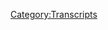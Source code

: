 {{DEFAULTSORT:
    #_TRANSCRIPT_0138:March 13-15, 2018
}}{{Transcript
    | title         = [[138: March 13-15, 2018]]
    | caption       = [https://knowledgefight.libsyn.com/knowledge-fight-march-13-15-2018 Listen to this episode on Libsyn]
    | episodeNumber = [[138: March 13-15, 2018|138]]
    | length        = 02:36:19
}}

{{MessageBox
    | header     = Warning: Bot Generated Content
    | text       = This transcript was automatically generated by transcription software and likely contains many mistakes and misattributions. Please check the audio for definitive quotes, attribution, and context.
    | image      = N3yvass4myg91.webp
    | imagewidth = 50px
    | id         = warning
}}

{{TranscriptBlock
    | name      = Unknown Speaker
    | timestamp = 00:00:00.000
    | text      = Andy in Kansas, you're on the air, thanks for holding.
}}

{{TranscriptBlock
    | name      = Unknown Speaker
    | timestamp = 00:00:04.200
    | text      = Hello Alex, I'm a first time caller, I'm a huge fan, I love your work.
}}

{{TranscriptBlock
    | name      = Unknown Speaker
    | timestamp = 00:00:07.459
    | text      = I love you.
}}

{{TranscriptBlock
    | name      = Unknown Speaker
    | timestamp = 00:00:07.960
    | text      = Hey everybody, welcome back to Knowledge Fight, I'm Dan.
}}

{{TranscriptBlock
    | name      = Unknown Speaker
    | timestamp = 00:00:10.359
    | text      = I'm Jordan!
}}

{{TranscriptBlock
    | name      = Unknown Speaker
    | timestamp = 00:00:11.000
    | text      = We're a couple dudes who like to sit around, drink novelty beverages, and talk a little bit about Alex Jones.
}}

{{TranscriptBlock
    | name      = Unknown Speaker
    | timestamp = 00:00:15.460
    | text      = That is indeed what we do, Dan.
}}

{{TranscriptBlock
    | name      = Unknown Speaker
    | timestamp = 00:00:17.460
    | text      = Yes sir.
}}

{{TranscriptBlock
    | name      = Unknown Speaker
    | timestamp = 00:00:18.160
    | text      = Dan?
}}

{{TranscriptBlock
    | name      = Unknown Speaker
    | timestamp = 00:00:18.660
    | text      = Yes sir.
}}

{{TranscriptBlock
    | name      = Unknown Speaker
    | timestamp = 00:00:19.160
    | text      = Dan.
}}

{{TranscriptBlock
    | name      = Unknown Speaker
    | timestamp = 00:00:19.660
    | text      = Yes sir.
}}

{{TranscriptBlock
    | name      = Unknown Speaker
    | timestamp = 00:00:20.660
    | text      = Sir.
}}

{{TranscriptBlock
    | name      = Unknown Speaker
    | timestamp = 00:00:21.660
    | text      = Dan.
}}

{{TranscriptBlock
    | name      = Unknown Speaker
    | timestamp = 00:00:22.160
    | text      = Sir.
}}

{{TranscriptBlock
    | name      = Unknown Speaker
    | timestamp = 00:00:22.660
    | text      = Do we have a hook?
}}

{{TranscriptBlock
    | name      = Unknown Speaker
    | timestamp = 00:00:23.460
    | text      = We do.
}}

{{TranscriptBlock
    | name      = Unknown Speaker
    | timestamp = 00:00:23.960
    | text      = Uh, it's that I know a lot about Alex Jones, you don't know anything about him.
}}

{{TranscriptBlock
    | name      = Unknown Speaker
    | timestamp = 00:00:27.460
    | text      = I don't know anything about Alex Jones.
}}

{{TranscriptBlock
    | name      = Unknown Speaker
    | timestamp = 00:00:28.660
    | text      = Uh, today's novelty beverage is brought to us by the good people at Schlafly Brewery, a nice northeast IPA.
}}

{{TranscriptBlock
    | name      = Unknown Speaker
    | timestamp = 00:00:35.159
    | text      = Love it, St. Louis.
}}

{{TranscriptBlock
    | name      = Unknown Speaker
    | timestamp = 00:00:36.159
    | text      = This isn't associated with Phyllis Schlafly, is it?
}}

{{TranscriptBlock
    | name      = Unknown Speaker
    | timestamp = 00:00:38.659
    | text      = No, St. Louis, Missouri's own Schlafly Brewery.
}}

{{TranscriptBlock
    | name      = Unknown Speaker
    | timestamp = 00:00:41.159
    | text      = Okay.
}}

{{TranscriptBlock
    | name      = Unknown Speaker
    | timestamp = 00:00:42.159
    | text      = I love St. Louis.
}}

{{TranscriptBlock
    | name      = Unknown Speaker
    | timestamp = 00:00:43.159
    | text      = Cause I would, I would immediately throw this out the window if it was associated with her.
}}

{{TranscriptBlock
    | name      = Unknown Speaker
    | timestamp = 00:00:47.159
    | text      = And I bought it.
}}

{{TranscriptBlock
    | name      = Unknown Speaker
    | timestamp = 00:00:48.159
    | text      = Uh, it is not.
}}

{{TranscriptBlock
    | name      = Unknown Speaker
    | timestamp = 00:00:49.159
    | text      = Um, you know how St. Louis I am?
}}

{{TranscriptBlock
    | name      = Unknown Speaker
    | timestamp = 00:00:51.159
    | text      = No.
}}

{{TranscriptBlock
    | name      = Unknown Speaker
    | timestamp = 00:00:52.159
    | text      = You gotta ask my tattooist.
}}

{{TranscriptBlock
    | name      = Unknown Speaker
    | timestamp = 00:00:54.159
    | text      = I don't know how St. Louis you are.
}}

{{TranscriptBlock
    | name      = Unknown Speaker
    | timestamp = 00:00:56.159
    | text      = Classic bitch, shout out Murphy Lee.
}}

{{TranscriptBlock
    | name      = Unknown Speaker
    | timestamp = 00:00:58.159
    | text      = Uh, so, anyway.
}}

{{TranscriptBlock
    | name      = Unknown Speaker
    | timestamp = 00:00:59.159
    | text      = Uh, Jordan.
}}

{{TranscriptBlock
    | name      = Unknown Speaker
    | timestamp = 00:01:00.159
    | text      = Could you turn me up a little bit?
}}

{{TranscriptBlock
    | name      = Unknown Speaker
    | timestamp = 00:01:01.159
    | text      = I can.
}}

{{TranscriptBlock
    | name      = Unknown Speaker
    | timestamp = 00:01:02.159
    | text      = Turn up your cans.
}}

{{TranscriptBlock
    | name      = Unknown Speaker
    | timestamp = 00:01:03.159
    | text      = Thank you very much.
}}

{{TranscriptBlock
    | name      = Unknown Speaker
    | timestamp = 00:01:04.159
    | text      = This is a podcast where we talk about Alex Jones.
}}

{{TranscriptBlock
    | name      = Unknown Speaker
    | timestamp = 00:01:05.659
    | text      = Got a really exciting show for you today.
}}

{{TranscriptBlock
    | name      = Unknown Speaker
    | timestamp = 00:01:07.159
    | text      = Before we get into it though.
}}

{{TranscriptBlock
    | name      = Unknown Speaker
    | timestamp = 00:01:09.159
    | text      = Alright.
}}

{{TranscriptBlock
    | name      = Unknown Speaker
    | timestamp = 00:01:10.159
    | text      = What I want to do is I want to say, I realize that I've been a little bit, uh, lacking in some ways.
}}

{{TranscriptBlock
    | name      = Unknown Speaker
    | timestamp = 00:01:15.159
    | text      = You're supposed to talk to our donors first.
}}

{{TranscriptBlock
    | name      = Unknown Speaker
    | timestamp = 00:01:16.659
    | text      = Uh, we don't have anybody to give a shout out to.
}}

{{TranscriptBlock
    | name      = Unknown Speaker
    | timestamp = 00:01:18.659
    | text      = You goddamn mother- no, I'm just kidding.
}}

{{TranscriptBlock
    | name      = Unknown Speaker
    | timestamp = 00:01:20.659
    | text      = We're caught up.
}}

{{TranscriptBlock
    | name      = Unknown Speaker
    | timestamp = 00:01:21.659
    | text      = That would be, that would be very funny if I was mad.
}}

{{TranscriptBlock
    | name      = Unknown Speaker
    | timestamp = 00:01:23.659
    | text      = That would be very shitty, yeah.
}}

{{TranscriptBlock
    | name      = Unknown Speaker
    | timestamp = 00:01:24.659
    | text      = What an asshole.
}}

{{TranscriptBlock
    | name      = Unknown Speaker
    | timestamp = 00:01:26.159
    | text      = We're caught up on, uh, the policy wonks at the moment, I believe, and, uh-
}}

{{TranscriptBlock
    | name      = Unknown Speaker
    | timestamp = 00:01:30.159
    | text      = Fantastic!
}}

{{TranscriptBlock
    | name      = Unknown Speaker
    | timestamp = 00:01:31.159
    | text      = If you'd like to become one, however, you can go to, uh, knowledgefight.com, click support the show.
}}

{{TranscriptBlock
    | name      = Unknown Speaker
    | timestamp = 00:01:35.659
    | text      = Uh, we would appreciate it if you could become a policy wonk.
}}

{{TranscriptBlock
    | name      = Unknown Speaker
    | timestamp = 00:01:37.659
    | text      = See, there you go.
}}

{{TranscriptBlock
    | name      = Unknown Speaker
    | timestamp = 00:01:38.659
    | text      = But, uh, what I wanted to say is I have been really terrible about getting back to people who have emailed.
}}

{{TranscriptBlock
    | name      = Unknown Speaker
    | timestamp = 00:01:43.659
    | text      = I apologize.
}}

{{TranscriptBlock
    | name      = Unknown Speaker
    | timestamp = 00:01:44.659
    | text      = Yes, that's something that everybody has said.
}}

{{TranscriptBlock
    | name      = Unknown Speaker
    | timestamp = 00:01:46.659
    | text      = You know, Dan, you don't work hard enough.
}}

{{TranscriptBlock
    | name      = Unknown Speaker
    | timestamp = 00:01:49.159
    | text      = That's what everybody, that's what all of our fans think.
}}

{{TranscriptBlock
    | name      = Unknown Speaker
    | timestamp = 00:01:52.159
    | text      = I'm feeling very bad and self-conscious about it in terms of, like, keeping up with, uh, communiques.
}}

{{TranscriptBlock
    | name      = Unknown Speaker
    | timestamp = 00:01:57.159
    | text      = And I'm going to get back to everybody, uh, as, uh, quickly as I can.
}}

{{TranscriptBlock
    | name      = Unknown Speaker
    | timestamp = 00:02:01.159
    | text      = But, one of the reasons that I had not-
}}

{{TranscriptBlock
    | name      = Unknown Speaker
    | timestamp = 00:02:02.659
    | text      = You can forward some of these emails on to me.
}}

{{TranscriptBlock
    | name      = Unknown Speaker
    | timestamp = 00:02:04.159
    | text      = Yeah.
}}

{{TranscriptBlock
    | name      = Unknown Speaker
    | timestamp = 00:02:04.659
    | text      = I can, I can probably-
}}

{{TranscriptBlock
    | name      = Unknown Speaker
    | timestamp = 00:02:05.659
    | text      = Well, see, I gotta get to what's going on here.
}}

{{TranscriptBlock
    | name      = Unknown Speaker
    | timestamp = 00:02:07.659
    | text      = Okay.
}}

{{TranscriptBlock
    | name      = Unknown Speaker
    | timestamp = 00:02:08.159
    | text      = One of the reasons that I had not gotten back to a lot of these people is because it was Avengers Initiative related emails.
}}

{{TranscriptBlock
    | name      = Unknown Speaker
    | timestamp = 00:02:14.159
    | text      = Ah, there you go.
}}

{{TranscriptBlock
    | name      = Unknown Speaker
    | timestamp = 00:02:15.659
    | text      = And we got caught up doing the endgame coverage at the same time, and I was waiting to be done with that.
}}

{{TranscriptBlock
    | name      = Unknown Speaker
    | timestamp = 00:02:20.159
    | text      = And then I forgot to get back to people, and I feel really shitty.
}}

{{TranscriptBlock
    | name      = Unknown Speaker
    | timestamp = 00:02:22.159
    | text      = But, I want to make this clear.
}}

{{TranscriptBlock
    | name      = Unknown Speaker
    | timestamp = 00:02:25.159
    | text      = Next episode, March Madness begins.
}}

{{TranscriptBlock
    | name      = Unknown Speaker
    | timestamp = 00:02:28.159
    | text      = The, the bracket begins.
}}

{{TranscriptBlock
    | name      = Unknown Speaker
    | timestamp = 00:02:29.659
    | text      = The bracket of Alex Jones sound effects begins, uh, next, uh, next episode.
}}

{{TranscriptBlock
    | name      = Unknown Speaker
    | timestamp = 00:02:33.159
    | text      = I gotcha.
}}

{{TranscriptBlock
    | name      = Unknown Speaker
    | timestamp = 00:02:33.659
    | text      = Coming out on Monday.
}}

{{TranscriptBlock
    | name      = Unknown Speaker
    | timestamp = 00:02:35.159
    | text      = So, everyone get excited for that.
}}

{{TranscriptBlock
    | name      = Unknown Speaker
    | timestamp = 00:02:36.659
    | text      = Uh, and I will do my best to respond to people's emails.
}}

{{TranscriptBlock
    | name      = Unknown Speaker
    | timestamp = 00:02:38.659
    | text      = Have we already recorded that it's coming out on Monday?
}}

{{TranscriptBlock
    | name      = Unknown Speaker
    | timestamp = 00:02:41.159
    | text      = No.
}}

{{TranscriptBlock
    | name      = Unknown Speaker
    | timestamp = 00:02:42.159
    | text      = What?
}}

{{TranscriptBlock
    | name      = Unknown Speaker
    | timestamp = 00:02:42.659
    | text      = No, I'm just-
}}

{{TranscriptBlock
    | name      = Unknown Speaker
    | timestamp = 00:02:43.159
    | text      = Are you going out of the country?
}}

{{TranscriptBlock
    | name      = Unknown Speaker
    | timestamp = 00:02:44.159
    | text      = I'm, I'm leaving you.
}}

{{TranscriptBlock
    | name      = Unknown Speaker
    | timestamp = 00:02:45.159
    | text      = You're fleeing?
}}

{{TranscriptBlock
    | name      = Unknown Speaker
    | timestamp = 00:02:45.659
    | text      = Forever.
}}

{{TranscriptBlock
    | name      = Unknown Speaker
    | timestamp = 00:02:46.659
    | text      = Everybody, uh, involved in all this stuff.
}}

{{TranscriptBlock
    | name      = Unknown Speaker
    | timestamp = 00:02:50.159
    | text      = I am going to be, I am going to be gone in two weeks, though.
}}

{{TranscriptBlock
    | name      = Unknown Speaker
    | timestamp = 00:02:52.159
    | text      = I'm going to be gone for a week.
}}

{{TranscriptBlock
    | name      = Unknown Speaker
    | timestamp = 00:02:54.159
    | text      = Whole week.
}}

{{TranscriptBlock
    | name      = Unknown Speaker
    | timestamp = 00:02:56.159
    | text      = This is going to be an off-air conversation.
}}

{{TranscriptBlock
    | name      = Unknown Speaker
    | timestamp = 00:02:57.159
    | text      = We've got to figure this out.
}}

{{TranscriptBlock
    | name      = Unknown Speaker
    | timestamp = 00:02:59.159
    | text      = Have you do another field report like you did for England.
}}

{{TranscriptBlock
    | name      = Unknown Speaker
    | timestamp = 00:03:01.159
    | text      = I, I think that's, yeah, yeah, that one was weird.
}}

{{TranscriptBlock
    | name      = Unknown Speaker
    | timestamp = 00:03:03.159
    | text      = Before we had our sea waves.
}}

{{TranscriptBlock
    | name      = Unknown Speaker
    | timestamp = 00:03:05.159
    | text      = Oh, God.
}}

{{TranscriptBlock
    | name      = Unknown Speaker
    | timestamp = 00:03:06.159
    | text      = So, uh, Jordan, uh, you might have to flee for a little bit.
}}

{{TranscriptBlock
    | name      = Unknown Speaker
    | timestamp = 00:03:11.659
    | text      = I think Alex Jones might also be-
}}

{{TranscriptBlock
    | name      = Unknown Speaker
    | timestamp = 00:03:13.159
    | text      = Transition!
}}

{{TranscriptBlock
    | name      = Unknown Speaker
    | timestamp = 00:03:15.159
    | text      = Everyone involved in Infowars is probably on the cusp of fleeing, but-
}}

{{TranscriptBlock
    | name      = Unknown Speaker
    | timestamp = 00:03:19.159
    | text      = It'd be a smart idea.
}}

{{TranscriptBlock
    | name      = Unknown Speaker
    | timestamp = 00:03:20.159
    | text      = But their words would not indicate that.
}}

{{TranscriptBlock
    | name      = Unknown Speaker
    | timestamp = 00:03:23.159
    | text      = Here's an out of context drop from today's show.
}}

{{TranscriptBlock
    | name      = Unknown Speaker
    | timestamp = 00:03:26.159
    | text      = I personally feel very, very strong.
}}

{{TranscriptBlock
    | name      = Unknown Speaker
    | timestamp = 00:03:29.159
    | text      = Whoa, whoa.
}}

{{TranscriptBlock
    | name      = Unknown Speaker
    | timestamp = 00:03:30.159
    | text      = That came out of nowhere.
}}

{{TranscriptBlock
    | name      = Unknown Speaker
    | timestamp = 00:03:31.159
    | text      = He personally feels very strong?
}}

{{TranscriptBlock
    | name      = Unknown Speaker
    | timestamp = 00:03:33.159
    | text      = I personally feel very strong.
}}

{{TranscriptBlock
    | name      = Unknown Speaker
    | timestamp = 00:03:36.159
    | text      = Yes.
}}

{{TranscriptBlock
    | name      = Unknown Speaker
    | timestamp = 00:03:37.159
    | text      = Long, uh, long exhale.
}}

{{TranscriptBlock
    | name      = Unknown Speaker
    | timestamp = 00:03:39.159
    | text      = I personally-
}}

{{TranscriptBlock
    | name      = Unknown Speaker
    | timestamp = 00:03:41.159
    | text      = Oh, God.
}}

{{TranscriptBlock
    | name      = Unknown Speaker
    | timestamp = 00:03:42.159
    | text      = Oh, God.
}}

{{TranscriptBlock
    | name      = Unknown Speaker
    | timestamp = 00:03:44.159
    | text      = Very strong.
}}

{{TranscriptBlock
    | name      = Unknown Speaker
    | timestamp = 00:03:45.159
    | text      = So one of the things I want to do is when we do these episodes at the end of the week,
}}

{{TranscriptBlock
    | name      = Unknown Speaker
    | timestamp = 00:03:49.159
    | text      = I want to give you a fill-in of the week.
}}

{{TranscriptBlock
    | name      = Unknown Speaker
    | timestamp = 00:03:52.159
    | text      = I want to do the week that was.
}}

{{TranscriptBlock
    | name      = Unknown Speaker
    | timestamp = 00:03:54.159
    | text      = Ooh, there you go.
}}

{{TranscriptBlock
    | name      = Unknown Speaker
    | timestamp = 00:03:55.159
    | text      = We're doing some John Oliver shit right now.
}}

{{TranscriptBlock
    | name      = Unknown Speaker
    | timestamp = 00:03:57.159
    | text      = Is that one of their segments?
}}

{{TranscriptBlock
    | name      = Unknown Speaker
    | timestamp = 00:03:59.159
    | text      = I don't know.
}}

{{TranscriptBlock
    | name      = Unknown Speaker
    | timestamp = 00:04:00.159
    | text      = Okay.
}}

{{TranscriptBlock
    | name      = Unknown Speaker
    | timestamp = 00:04:01.159
    | text      = Well, anyway, today we're going to be going over the last week.
}}

{{TranscriptBlock
    | name      = Unknown Speaker
    | timestamp = 00:04:03.159
    | text      = The Alex Jones show.
}}

{{TranscriptBlock
    | name      = Unknown Speaker
    | timestamp = 00:04:05.159
    | text      = Earlier this week we covered Monday.
}}

{{TranscriptBlock
    | name      = Unknown Speaker
    | timestamp = 00:04:08.159
    | text      = So we don't need to talk about that, but we'll be going over the 13th, 14th, and 15th.
}}

{{TranscriptBlock
    | name      = Unknown Speaker
    | timestamp = 00:04:12.159
    | text      = Oh, shit, this is a really smart idea.
}}

{{TranscriptBlock
    | name      = Unknown Speaker
    | timestamp = 00:04:14.159
    | text      = It only took us like a year and a half to figure it out.
}}

{{TranscriptBlock
    | name      = Unknown Speaker
    | timestamp = 00:04:19.160
    | text      = To do a weekend wrap-up.
}}

{{TranscriptBlock
    | name      = Unknown Speaker
    | timestamp = 00:04:21.160
    | text      = Yeah, yeah.
}}

{{TranscriptBlock
    | name      = Unknown Speaker
    | timestamp = 00:04:22.160
    | text      = Some would say it's obvious.
}}

{{TranscriptBlock
    | name      = Unknown Speaker
    | timestamp = 00:04:24.160
    | text      = Let me give it to you this way.
}}

{{TranscriptBlock
    | name      = Unknown Speaker
    | timestamp = 00:04:26.160
    | text      = My ability to plan with you is non-existent.
}}

{{TranscriptBlock
    | name      = Unknown Speaker
    | timestamp = 00:04:29.160
    | text      = Yeah, and my getting caught up with all sorts of other side ideas that I have that don't quite work out.
}}

{{TranscriptBlock
    | name      = Unknown Speaker
    | timestamp = 00:04:35.160
    | text      = 2008!
}}

{{TranscriptBlock
    | name      = Unknown Speaker
    | timestamp = 00:04:36.160
    | text      = Pretty much everything except for the endgame coverage has been ideas that I've had that have been like, hm, that didn't work.
}}

{{TranscriptBlock
    | name      = Unknown Speaker
    | timestamp = 00:04:43.160
    | text      = But today, this is going to be really fun.
}}

{{TranscriptBlock
    | name      = Unknown Speaker
    | timestamp = 00:04:45.160
    | text      = Alex has been on some real bullshit this week.
}}

{{TranscriptBlock
    | name      = Unknown Speaker
    | timestamp = 00:04:49.160
    | text      = We all know he's getting sued.
}}

{{TranscriptBlock
    | name      = Unknown Speaker
    | timestamp = 00:04:52.160
    | text      = Another lawsuit comes around.
}}

{{TranscriptBlock
    | name      = Unknown Speaker
    | timestamp = 00:04:54.160
    | text      = Of course.
}}

{{TranscriptBlock
    | name      = Unknown Speaker
    | timestamp = 00:04:55.160
    | text      = And the way he escalates it is classic UCB-style improv.
}}

{{TranscriptBlock
    | name      = Unknown Speaker
    | timestamp = 00:05:00.160
    | text      = Okay, alright.
}}

{{TranscriptBlock
    | name      = Unknown Speaker
    | timestamp = 00:05:02.160
    | text      = It's insane how quickly...
}}

{{TranscriptBlock
    | name      = Unknown Speaker
    | timestamp = 00:05:04.160
    | text      = He's yes-and-ing the lawsuit. Alright, I'm in.
}}

{{TranscriptBlock
    | name      = Unknown Speaker
    | timestamp = 00:05:07.160
    | text      = He takes the stakes from reality.
}}

{{TranscriptBlock
    | name      = Unknown Speaker
    | timestamp = 00:05:10.160
    | text      = Well, he never starts with reality.
}}

{{TranscriptBlock
    | name      = Unknown Speaker
    | timestamp = 00:05:11.160
    | text      = No, no, no, that would be lame.
}}

{{TranscriptBlock
    | name      = Unknown Speaker
    | timestamp = 00:05:12.160
    | text      = He starts with an elevated version of the stakes and then gets to a preposterous level, which is going to be really fun.
}}

{{TranscriptBlock
    | name      = Unknown Speaker
    | timestamp = 00:05:19.160
    | text      = And then along the way, there's a lot of really stupid things he says.
}}

{{TranscriptBlock
    | name      = Unknown Speaker
    | timestamp = 00:05:22.160
    | text      = But we're going to start...
}}

{{TranscriptBlock
    | name      = Unknown Speaker
    | timestamp = 00:05:23.160
    | text      = I'm being sued by the demon Beelzebub.
}}

{{TranscriptBlock
    | name      = Unknown Speaker
    | timestamp = 00:05:26.160
    | text      = You're shockingly close.
}}

{{TranscriptBlock
    | name      = Unknown Speaker
    | timestamp = 00:05:28.160
    | text      = That shouldn't be real.
}}

{{TranscriptBlock
    | name      = Unknown Speaker
    | timestamp = 00:05:30.160
    | text      = Well, in this first clip, we're starting on Tuesday, the 13th, and Alex has some thoughts about this lawsuit.
}}

{{TranscriptBlock
    | name      = Unknown Speaker
    | timestamp = 00:05:40.160
    | text      = This most recent lawsuit.
}}

{{TranscriptBlock
    | name      = Unknown Speaker
    | timestamp = 00:05:42.160
    | text      = And this one is being brought against him.
}}

{{TranscriptBlock
    | name      = Unknown Speaker
    | timestamp = 00:05:44.160
    | text      = Which is the most recent lawsuit? I can't keep up.
}}

{{TranscriptBlock
    | name      = Unknown Speaker
    | timestamp = 00:05:47.160
    | text      = This one is a defamation lawsuit that's being brought against him by a guy named Brennan Gilmore.
}}

{{TranscriptBlock
    | name      = Unknown Speaker
    | timestamp = 00:05:52.160
    | text      = Oh, is that the guy who...
}}

{{TranscriptBlock
    | name      = Unknown Speaker
    | timestamp = 00:05:55.160
    | text      = Yeah, no, no, I know what's going on now.
}}

{{TranscriptBlock
    | name      = Unknown Speaker
    | timestamp = 00:05:57.160
    | text      = From the Politico article here.
}}

{{TranscriptBlock
    | name      = Unknown Speaker
    | timestamp = 00:05:59.160
    | text      = The protester who filmed the violent clashes at a white supremacist rally last year in Virginia, Charlottesville,
}}

{{TranscriptBlock
    | name      = Unknown Speaker
    | timestamp = 00:06:04.160
    | text      = sued far-right news site Infowars and its leader, Alex Jones, on Tuesday saying the site stoked conspiracy theories
}}

{{TranscriptBlock
    | name      = Unknown Speaker
    | timestamp = 00:06:11.160
    | text      = that he was working as a deep state operative for the government.
}}

{{TranscriptBlock
    | name      = Unknown Speaker
    | timestamp = 00:06:14.160
    | text      = Not wrong.
}}

{{TranscriptBlock
    | name      = Unknown Speaker
    | timestamp = 00:06:15.160
    | text      = That is exactly what they did.
}}

{{TranscriptBlock
    | name      = Unknown Speaker
    | timestamp = 00:06:17.160
    | text      = So that's the basics about this lawsuit, but Alex Jones starts off on Tuesday.
}}

{{TranscriptBlock
    | name      = Unknown Speaker
    | timestamp = 00:06:22.160
    | text      = Is that defamation of character, though, right?
}}

{{TranscriptBlock
    | name      = Unknown Speaker
    | timestamp = 00:06:25.160
    | text      = It's debatable.
}}

{{TranscriptBlock
    | name      = Unknown Speaker
    | timestamp = 00:06:26.160
    | text      = See, that's almost, that's kind of a compliment.
}}

{{TranscriptBlock
    | name      = Unknown Speaker
    | timestamp = 00:06:29.160
    | text      = That's the weirdest part about this.
}}

{{TranscriptBlock
    | name      = Unknown Speaker
    | timestamp = 00:06:31.160
    | text      = It's kind of like, you're way more than what you actually are.
}}

{{TranscriptBlock
    | name      = Unknown Speaker
    | timestamp = 00:06:35.160
    | text      = I don't agree with that assessment.
}}

{{TranscriptBlock
    | name      = Unknown Speaker
    | timestamp = 00:06:37.160
    | text      = I think Alex Jones spiritually deserves to lose this lawsuit.
}}

{{TranscriptBlock
    | name      = Unknown Speaker
    | timestamp = 00:06:40.160
    | text      = Absolutely.
}}

{{TranscriptBlock
    | name      = Unknown Speaker
    | timestamp = 00:06:41.160
    | text      = But I think he can probably win, or settle.
}}

{{TranscriptBlock
    | name      = Unknown Speaker
    | timestamp = 00:06:44.160
    | text      = It's really tough.
}}

{{TranscriptBlock
    | name      = Unknown Speaker
    | timestamp = 00:06:46.160
    | text      = It's really tough to do defamation.
}}

{{TranscriptBlock
    | name      = Unknown Speaker
    | timestamp = 00:06:48.160
    | text      = Not a lot of people win those.
}}

{{TranscriptBlock
    | name      = Unknown Speaker
    | timestamp = 00:06:50.160
    | text      = Yeah, but, you know, the way that it does always seem malicious.
}}

{{TranscriptBlock
    | name      = Unknown Speaker
    | timestamp = 00:06:56.160
    | text      = Right. No, no, no, absolutely.
}}

{{TranscriptBlock
    | name      = Unknown Speaker
    | timestamp = 00:06:58.160
    | text      = It seems like you'd be able to, anyway, let's hear Alex's version of it here in this first clip from Tuesday.
}}

{{TranscriptBlock
    | name      = Unknown Speaker
    | timestamp = 00:07:04.160
    | text      = He's a spokesperson to the Democrats. He loves Hillary. He's a leftist.
}}

{{TranscriptBlock
    | name      = Unknown Speaker
    | timestamp = 00:07:08.160
    | text      = He went all over TV. He was a public figure before. He's a public figure after.
}}

{{TranscriptBlock
    | name      = Unknown Speaker
    | timestamp = 00:07:12.160
    | text      = So there, just already, he's trying to make the argument that he is a public figure.
}}

{{TranscriptBlock
    | name      = Unknown Speaker
    | timestamp = 00:07:16.160
    | text      = Yeah, of course.
}}

{{TranscriptBlock
    | name      = Unknown Speaker
    | timestamp = 00:07:17.160
    | text      = That's Brendan Gilmore.
}}

{{TranscriptBlock
    | name      = Unknown Speaker
    | timestamp = 00:07:18.160
    | text      = Yeah, yeah, absolutely.
}}

{{TranscriptBlock
    | name      = Unknown Speaker
    | timestamp = 00:07:19.160
    | text      = Being a public figure, he's much harder to slander.
}}

{{TranscriptBlock
    | name      = Unknown Speaker
    | timestamp = 00:07:21.160
    | text      = That was the first time he listened to the advice of his lawyers.
}}

{{TranscriptBlock
    | name      = Unknown Speaker
    | timestamp = 00:07:24.160
    | text      = Yes.
}}

{{TranscriptBlock
    | name      = Unknown Speaker
    | timestamp = 00:07:25.160
    | text      = Guaranteed.
}}

{{TranscriptBlock
    | name      = Unknown Speaker
    | timestamp = 00:07:26.160
    | text      = He's going to be all over the news channels as a cause celeb.
}}

{{TranscriptBlock
    | name      = Unknown Speaker
    | timestamp = 00:07:29.160
    | text      = Democratic fundraising. He writes articles for Politico.
}}

{{TranscriptBlock
    | name      = Unknown Speaker
    | timestamp = 00:07:33.160
    | text      = How I became fake news. Brennan Gilmore.
}}

{{TranscriptBlock
    | name      = Unknown Speaker
    | timestamp = 00:07:36.160
    | text      = He wrote an article for Politico.
}}

{{TranscriptBlock
    | name      = Unknown Speaker
    | timestamp = 00:07:43.160
    | text      = And Alexander Jones, Infowars, is the top of the bill. I like that. It's like John Hancock.
}}

{{TranscriptBlock
    | name      = Unknown Speaker
    | timestamp = 00:07:50.160
    | text      = He was the top of the bill.
}}

{{TranscriptBlock
    | name      = Unknown Speaker
    | timestamp = 00:07:51.160
    | text      = Big and bold, baby. That's the new declaration of independence right there.
}}

{{TranscriptBlock
    | name      = Unknown Speaker
    | timestamp = 00:07:55.160
    | text      = Wait, what?
}}

{{TranscriptBlock
    | name      = Unknown Speaker
    | timestamp = 00:07:56.160
    | text      = You got Lee Stranahan. We need to get him on today. Let's go back. I'll read it.
}}

{{TranscriptBlock
    | name      = Unknown Speaker
    | timestamp = 00:07:59.160
    | text      = Lee Ann McAdoo, and then they've got some other news organizations they're suing.
}}

{{TranscriptBlock
    | name      = Unknown Speaker
    | timestamp = 00:08:03.160
    | text      = So Ellie Max, bringing her in here.
}}

{{TranscriptBlock
    | name      = Unknown Speaker
    | timestamp = 00:08:06.160
    | text      = I do love that, though. This is the new declaration of independence.
}}

{{TranscriptBlock
    | name      = Unknown Speaker
    | timestamp = 00:08:11.160
    | text      = That might be grandiose.
}}

{{TranscriptBlock
    | name      = Unknown Speaker
    | timestamp = 00:08:12.160
    | text      = A little bit.
}}

{{TranscriptBlock
    | name      = Unknown Speaker
    | timestamp = 00:08:13.160
    | text      = A little bit grandiose.
}}

{{TranscriptBlock
    | name      = Unknown Speaker
    | timestamp = 00:08:15.160
    | text      = So Lee Ann McAdoo is also being sued in this case because she did some of the interviews in question.
}}

{{TranscriptBlock
    | name      = Unknown Speaker
    | timestamp = 00:08:22.160
    | text      = And one of the people she interviewed is also being sued, Lee Stranahan, who comes on the show later.
}}

{{TranscriptBlock
    | name      = Unknown Speaker
    | timestamp = 00:08:27.160
    | text      = We're not going to hear anything from him.
}}

{{TranscriptBlock
    | name      = Unknown Speaker
    | timestamp = 00:08:28.160
    | text      = What you need to know about Lee Stranahan is he's a guy who worked for Breitbart and then quit in protest over an unspecified issue and then immediately started working for Sputnik.
}}

{{TranscriptBlock
    | name      = Unknown Speaker
    | timestamp = 00:08:38.159
    | text      = Sounds right. That's a lateral move.
}}

{{TranscriptBlock
    | name      = Unknown Speaker
    | timestamp = 00:08:44.159
    | text      = And when asked about it, he said, quote, I'm on the Russian payroll now.
}}

{{TranscriptBlock
    | name      = Unknown Speaker
    | timestamp = 00:08:52.159
    | text      = Also, in the interviews that he did on Infowars.
}}

{{TranscriptBlock
    | name      = Unknown Speaker
    | timestamp = 00:08:55.159
    | text      = Quote, I wasn't doing crime. Maybe I am now. Don't worry about it.
}}

{{TranscriptBlock
    | name      = Unknown Speaker
    | timestamp = 00:08:59.159
    | text      = In the interviews that he did on Infowars about the Charlottesville rally, he compared what was going on there with the Russian version of events in the Ukraine.
}}

{{TranscriptBlock
    | name      = Unknown Speaker
    | timestamp = 00:09:09.159
    | text      = And so he was pushing a Russian narrative of the Ukrainian crisis.
}}

{{TranscriptBlock
    | name      = Unknown Speaker
    | timestamp = 00:09:13.159
    | text      = So if I understand correctly, his blank was annexed?
}}

{{TranscriptBlock
    | name      = Unknown Speaker
    | timestamp = 00:09:18.159
    | text      = Well, no, because they think...
}}

{{TranscriptBlock
    | name      = Unknown Speaker
    | timestamp = 00:09:20.159
    | text      = His free speech?
}}

{{TranscriptBlock
    | name      = Unknown Speaker
    | timestamp = 00:09:21.159
    | text      = His argument is that Soros was the agitating force in Charlottesville and that Soros was also the agitating force in Crimea.
}}

{{TranscriptBlock
    | name      = Unknown Speaker
    | timestamp = 00:09:30.159
    | text      = Soros does a lot. He's a busy man.
}}

{{TranscriptBlock
    | name      = Unknown Speaker
    | timestamp = 00:09:34.159
    | text      = We're going to get back to that in a little bit.
}}

{{TranscriptBlock
    | name      = Unknown Speaker
    | timestamp = 00:09:36.159
    | text      = I thought I was busy with the day job and with this show and with comedy, but no, Soros is everywhere.
}}

{{TranscriptBlock
    | name      = Unknown Speaker
    | timestamp = 00:09:42.159
    | text      = Hands in so many pies.
}}

{{TranscriptBlock
    | name      = Unknown Speaker
    | timestamp = 00:09:43.159
    | text      = Yeah. Does he ever delegate?
}}

{{TranscriptBlock
    | name      = Unknown Speaker
    | timestamp = 00:09:45.159
    | text      = No, no, he's...
}}

{{TranscriptBlock
    | name      = Unknown Speaker
    | timestamp = 00:09:47.159
    | text      = Does anybody actually work for Soros?
}}

{{TranscriptBlock
    | name      = Unknown Speaker
    | timestamp = 00:09:49.159
    | text      = No, it's all him.
}}

{{TranscriptBlock
    | name      = Unknown Speaker
    | timestamp = 00:09:50.159
    | text      = It's all him?
}}

{{TranscriptBlock
    | name      = Unknown Speaker
    | timestamp = 00:09:51.159
    | text      = Yeah, and his son.
}}

{{TranscriptBlock
    | name      = Unknown Speaker
    | timestamp = 00:09:52.159
    | text      = What does he do?
}}

{{TranscriptBlock
    | name      = Unknown Speaker
    | timestamp = 00:09:54.159
    | text      = Soros and sons.
}}

{{TranscriptBlock
    | name      = Unknown Speaker
    | timestamp = 00:09:56.159
    | text      = It's a mom and pop globalism operative.
}}

{{TranscriptBlock
    | name      = Unknown Speaker
    | timestamp = 00:10:00.159
    | text      = Also, they have a special on hammers.
}}

{{TranscriptBlock
    | name      = Unknown Speaker
    | timestamp = 00:10:04.159
    | text      = He has a brick and mortar hardware store.
}}

{{TranscriptBlock
    | name      = Unknown Speaker
    | timestamp = 00:10:08.159
    | text      = And a raw honey business.
}}

{{TranscriptBlock
    | name      = Unknown Speaker
    | timestamp = 00:10:10.159
    | text      = That's Soros and fam.
}}

{{TranscriptBlock
    | name      = Unknown Speaker
    | timestamp = 00:10:13.159
    | text      = So in that last clip, at least Alex was recognizing that it's Brennan Gilmore who is suing him.
}}

{{TranscriptBlock
    | name      = Unknown Speaker
    | timestamp = 00:10:20.159
    | text      = Yes.
}}

{{TranscriptBlock
    | name      = Unknown Speaker
    | timestamp = 00:10:21.159
    | text      = That does not last long.
}}

{{TranscriptBlock
    | name      = Unknown Speaker
    | timestamp = 00:10:22.159
    | text      = That doesn't last long. How can it not last long?
}}

{{TranscriptBlock
    | name      = Unknown Speaker
    | timestamp = 00:10:25.159
    | text      = When I grow up, I want to be a rock star.
}}

{{TranscriptBlock
    | name      = Unknown Speaker
    | timestamp = 00:10:28.159
    | text      = Are the Gilmore girls also suing him?
}}

{{TranscriptBlock
    | name      = Unknown Speaker
    | timestamp = 00:10:30.159
    | text      = You son of a bitch.
}}

{{TranscriptBlock
    | name      = Unknown Speaker
    | timestamp = 00:10:31.159
    | text      = I'm sorry. I'm sorry. I'm going to start. I'm going to listen.
}}

{{TranscriptBlock
    | name      = Unknown Speaker
    | timestamp = 00:10:34.159
    | text      = Alright.
}}

{{TranscriptBlock
    | name      = Unknown Speaker
    | timestamp = 00:10:35.159
    | text      = When I grow up, I want to be a rock star.
}}

{{TranscriptBlock
    | name      = Unknown Speaker
    | timestamp = 00:10:38.159
    | text      = When I grow up, I want the deep state to sue me so I can draw them out in the open.
}}

{{TranscriptBlock
    | name      = Unknown Speaker
    | timestamp = 00:10:43.159
    | text      = So I can get them in those deposition rooms.
}}

{{TranscriptBlock
    | name      = Unknown Speaker
    | timestamp = 00:10:46.159
    | text      = And hammer those white shoe boys for the return of the republic.
}}

{{TranscriptBlock
    | name      = Unknown Speaker
    | timestamp = 00:10:50.159
    | text      = We now take you live to the rebirth of America and the second revolution.
}}

{{TranscriptBlock
    | name      = Unknown Speaker
    | timestamp = 00:10:56.159
    | text      = Yeah, I can feel the spirit.
}}

{{TranscriptBlock
    | name      = Unknown Speaker
    | timestamp = 00:10:59.159
    | text      = We now take you live to the Central Texas Command Center in the heart of the resistance.
}}

{{TranscriptBlock
    | name      = Unknown Speaker
    | timestamp = 00:11:05.159
    | text      = You're listening to Alex Jones.
}}

{{TranscriptBlock
    | name      = Unknown Speaker
    | timestamp = 00:11:10.159
    | text      = My name, my children, my treasure, my soul is on the line to defeat these parasite globalists.
}}

{{TranscriptBlock
    | name      = Unknown Speaker
    | timestamp = 00:11:17.159
    | text      = I'm feeling good.
}}

{{TranscriptBlock
    | name      = Unknown Speaker
    | timestamp = 00:11:19.159
    | text      = You want to know their number.
}}

{{TranscriptBlock
    | name      = Unknown Speaker
    | timestamp = 00:11:21.159
    | text      = If you want to know their kryptonite.
}}

{{TranscriptBlock
    | name      = Unknown Speaker
    | timestamp = 00:11:24.159
    | text      = If you want to know what they fear.
}}

{{TranscriptBlock
    | name      = Unknown Speaker
    | timestamp = 00:11:26.159
    | text      = It's Infowars.
}}

{{TranscriptBlock
    | name      = Unknown Speaker
    | timestamp = 00:11:28.159
    | text      = It's you.
}}

{{TranscriptBlock
    | name      = Unknown Speaker
    | timestamp = 00:11:29.159
    | text      = It's Americana.
}}

{{TranscriptBlock
    | name      = Unknown Speaker
    | timestamp = 00:11:31.159
    | text      = It's God-fearing people of every race, color, and creed who bleed red blood.
}}

{{TranscriptBlock
    | name      = Unknown Speaker
    | timestamp = 00:11:36.159
    | text      = Now, I'll get more into the deepest of the deep state, Clinton Command Base.
}}

{{TranscriptBlock
    | name      = Unknown Speaker
    | timestamp = 00:11:45.159
    | text      = CIA leftist faction.
}}

{{TranscriptBlock
    | name      = Unknown Speaker
    | timestamp = 00:11:51.159
    | text      = Jesuit globalist Vatican El Supremo operation.
}}

{{TranscriptBlock
    | name      = Unknown Speaker
    | timestamp = 00:11:57.159
    | text      = Oh shit, wait.
}}

{{TranscriptBlock
    | name      = Unknown Speaker
    | timestamp = 00:11:59.159
    | text      = That's a lot of words.
}}

{{TranscriptBlock
    | name      = Unknown Speaker
    | timestamp = 00:12:00.159
    | text      = Wait, hold on one second.
}}

{{TranscriptBlock
    | name      = Unknown Speaker
    | timestamp = 00:12:02.159
    | text      = That's a lot of words.
}}

{{TranscriptBlock
    | name      = Unknown Speaker
    | timestamp = 00:12:03.159
    | text      = Okay, one, he does not realize that Hillary is currently unemployed.
}}

{{TranscriptBlock
    | name      = Unknown Speaker
    | timestamp = 00:12:07.159
    | text      = Two, Hillary is in the deepest of the deep state.
}}

{{TranscriptBlock
    | name      = Unknown Speaker
    | timestamp = 00:12:13.159
    | text      = She was in the deepest of the deep state.
}}

{{TranscriptBlock
    | name      = Unknown Speaker
    | timestamp = 00:12:15.159
    | text      = No, no, no, no, no.
}}

{{TranscriptBlock
    | name      = Unknown Speaker
    | timestamp = 00:12:16.159
    | text      = Then her operation, the liberal operation.
}}

{{TranscriptBlock
    | name      = Unknown Speaker
    | timestamp = 00:12:22.159
    | text      = Then the Jesuits?
}}

{{TranscriptBlock
    | name      = Unknown Speaker
    | timestamp = 00:12:24.159
    | text      = Jesuits.
}}

{{TranscriptBlock
    | name      = Unknown Speaker
    | timestamp = 00:12:25.159
    | text      = Are the Jesuits anonymous?
}}

{{TranscriptBlock
    | name      = Unknown Speaker
    | timestamp = 00:12:27.159
    | text      = You're getting a little-
}}

{{TranscriptBlock
    | name      = Unknown Speaker
    | timestamp = 00:12:29.159
    | text      = Nuns?
}}

{{TranscriptBlock
    | name      = Unknown Speaker
    | timestamp = 00:12:30.159
    | text      = You're getting a little bit ahead of yourself and I promise you I'll explain everything
}}

{{TranscriptBlock
    | name      = Unknown Speaker
    | timestamp = 00:12:33.159
    | text      = in due time.
}}

{{TranscriptBlock
    | name      = Unknown Speaker
    | timestamp = 00:12:34.159
    | text      = Okay.
}}

{{TranscriptBlock
    | name      = Unknown Speaker
    | timestamp = 00:12:35.159
    | text      = But that's how Alex starts describing the lawsuit against him, is the deepest of the
}}

{{TranscriptBlock
    | name      = Unknown Speaker
    | timestamp = 00:12:39.159
    | text      = deep state, Hillary operation, CIA Jesuits.
}}

{{TranscriptBlock
    | name      = Unknown Speaker
    | timestamp = 00:12:44.159
    | text      = So now-
}}

{{TranscriptBlock
    | name      = Unknown Speaker
    | timestamp = 00:12:45.159
    | text      = So wait, CIA Jesuits.
}}

{{TranscriptBlock
    | name      = Unknown Speaker
    | timestamp = 00:12:47.159
    | text      = Hold on.
}}

{{TranscriptBlock
    | name      = Unknown Speaker
    | timestamp = 00:12:48.159
    | text      = There's a little more in this next clip.
}}

{{TranscriptBlock
    | name      = Unknown Speaker
    | timestamp = 00:12:50.159
    | text      = I would watch that movie by the way.
}}

{{TranscriptBlock
    | name      = Unknown Speaker
    | timestamp = 00:12:51.159
    | text      = This is the Jesuits with taxpayer money trying to end free speech in America.
}}

{{TranscriptBlock
    | name      = Unknown Speaker
    | timestamp = 00:12:56.159
    | text      = Wow.
}}

{{TranscriptBlock
    | name      = Unknown Speaker
    | timestamp = 00:12:57.159
    | text      = Do you think they're going to be some amicus briefs to this?
}}

{{TranscriptBlock
    | name      = Unknown Speaker
    | timestamp = 00:12:59.159
    | text      = Do you think some folks are going to weigh in?
}}

{{TranscriptBlock
    | name      = Unknown Speaker
    | timestamp = 00:13:01.159
    | text      = This is going to be a titan battle.
}}

{{TranscriptBlock
    | name      = Unknown Speaker
    | timestamp = 00:13:04.159
    | text      = And I guess they think they got everything worked out there in Virginia with things,
}}

{{TranscriptBlock
    | name      = Unknown Speaker
    | timestamp = 00:13:09.159
    | text      = huh?
}}

{{TranscriptBlock
    | name      = Unknown Speaker
    | timestamp = 00:13:10.159
    | text      = So we can't red pill a jury.
}}

{{TranscriptBlock
    | name      = Unknown Speaker
    | timestamp = 00:13:12.159
    | text      = Yeah, this is a very sophisticated operation, but the best laid plans of mice and men often
}}

{{TranscriptBlock
    | name      = Unknown Speaker
    | timestamp = 00:13:23.659
    | text      = go astray.
}}

{{TranscriptBlock
    | name      = Unknown Speaker
    | timestamp = 00:13:27.080
    | text      = It's hard to tell-
}}

{{TranscriptBlock
    | name      = Unknown Speaker
    | timestamp = 00:13:28.080
    | text      = Isn't it awry?
}}

{{TranscriptBlock
    | name      = Unknown Speaker
    | timestamp = 00:13:29.080
    | text      = I think so.
}}

{{TranscriptBlock
    | name      = Unknown Speaker
    | timestamp = 00:13:30.080
    | text      = But it's hard to tell if he couldn't come up with the end of the quote or he was doing
}}

{{TranscriptBlock
    | name      = Unknown Speaker
    | timestamp = 00:13:32.600
    | text      = that for dramatic effect.
}}

{{TranscriptBlock
    | name      = Unknown Speaker
    | timestamp = 00:13:34.159
    | text      = I'm going to-
}}

{{TranscriptBlock
    | name      = Unknown Speaker
    | timestamp = 00:13:35.159
    | text      = Often go AWOL.
}}

{{TranscriptBlock
    | name      = Unknown Speaker
    | timestamp = 00:13:37.200
    | text      = No, they often go out of this world.
}}

{{TranscriptBlock
    | name      = Unknown Speaker
    | timestamp = 00:13:41.679
    | text      = They often are martian bases.
}}

{{TranscriptBlock
    | name      = Unknown Speaker
    | timestamp = 00:13:44.360
    | text      = I don't know what literature is.
}}

{{TranscriptBlock
    | name      = Unknown Speaker
    | timestamp = 00:13:48.320
    | text      = He could have also been quoting that poem that Of Mice and Men's name is taken from,
}}

{{TranscriptBlock
    | name      = Unknown Speaker
    | timestamp = 00:13:52.340
    | text      = but be that as a mate.
}}

{{TranscriptBlock
    | name      = Unknown Speaker
    | timestamp = 00:13:53.340
    | text      = No, that's exactly what he's quoting.
}}

{{TranscriptBlock
    | name      = Unknown Speaker
    | timestamp = 00:13:54.639
    | text      = The book doesn't, never mind.
}}

{{TranscriptBlock
    | name      = Unknown Speaker
    | timestamp = 00:13:56.720
    | text      = Let's not dwell in this too much.
}}

{{TranscriptBlock
    | name      = Unknown Speaker
    | timestamp = 00:13:58.960
    | text      = Because again-
}}

{{TranscriptBlock
    | name      = Unknown Speaker
    | timestamp = 00:13:59.960
    | text      = I was a literature major.
}}

{{TranscriptBlock
    | name      = Unknown Speaker
    | timestamp = 00:14:00.960
    | text      = I have to.
}}

{{TranscriptBlock
    | name      = Unknown Speaker
    | timestamp = 00:14:01.960
    | text      = Okay.
}}

{{TranscriptBlock
    | name      = Unknown Speaker
    | timestamp = 00:14:02.960
    | text      = Furious.
}}

{{TranscriptBlock
    | name      = Unknown Speaker
    | timestamp = 00:14:03.960
    | text      = This is so tertiary to the matter at hand.
}}

{{TranscriptBlock
    | name      = Unknown Speaker
    | timestamp = 00:14:06.559
    | text      = No!
}}

{{TranscriptBlock
    | name      = Unknown Speaker
    | timestamp = 00:14:07.559
    | text      = Let's get into it!
}}

{{TranscriptBlock
    | name      = Unknown Speaker
    | timestamp = 00:14:08.559
    | text      = So we've got-
}}

{{TranscriptBlock
    | name      = Unknown Speaker
    | timestamp = 00:14:09.559
    | text      = Of Mice and Men, go!
}}

{{TranscriptBlock
    | name      = Unknown Speaker
    | timestamp = 00:14:10.559
    | text      = How do you feel about Lenny?
}}

{{TranscriptBlock
    | name      = Unknown Speaker
    | timestamp = 00:14:11.559
    | text      = Love him.
}}

{{TranscriptBlock
    | name      = Unknown Speaker
    | timestamp = 00:14:12.559
    | text      = Okay.
}}

{{TranscriptBlock
    | name      = Unknown Speaker
    | timestamp = 00:14:13.559
    | text      = Problematic character, but I love him.
}}

{{TranscriptBlock
    | name      = Unknown Speaker
    | timestamp = 00:14:15.440
    | text      = So we start with Brennan Gilmore is suing me because I said a bunch of shit.
}}

{{TranscriptBlock
    | name      = Unknown Speaker
    | timestamp = 00:14:21.679
    | text      = Deepest of the deep state.
}}

{{TranscriptBlock
    | name      = Unknown Speaker
    | timestamp = 00:14:23.440
    | text      = Then we bring in the Jesuits.
}}

{{TranscriptBlock
    | name      = Unknown Speaker
    | timestamp = 00:14:25.600
    | text      = Now we've established that Alex believes the Jesuits are suing him.
}}

{{TranscriptBlock
    | name      = Unknown Speaker
    | timestamp = 00:14:29.120
    | text      = With taxpayer money?
}}

{{TranscriptBlock
    | name      = Unknown Speaker
    | timestamp = 00:14:30.120
    | text      = Yeah, yeah, yeah.
}}

{{TranscriptBlock
    | name      = Unknown Speaker
    | timestamp = 00:14:31.120
    | text      = Is that because they don't pay taxes or are-
}}

{{TranscriptBlock
    | name      = Unknown Speaker
    | timestamp = 00:14:33.799
    | text      = I promise you I'll explain everything.
}}

{{TranscriptBlock
    | name      = Unknown Speaker
    | timestamp = 00:14:35.320
    | text      = Are taxpayers financing the Jesuits?
}}

{{TranscriptBlock
    | name      = Unknown Speaker
    | timestamp = 00:14:37.919
    | text      = I promise you I'll explain everything.
}}

{{TranscriptBlock
    | name      = Unknown Speaker
    | timestamp = 00:14:40.080
    | text      = But-
}}

{{TranscriptBlock
    | name      = Unknown Speaker
    | timestamp = 00:14:41.080
    | text      = I have so many questions.
}}

{{TranscriptBlock
    | name      = Unknown Speaker
    | timestamp = 00:14:42.080
    | text      = There's one more escalation that needs to happen before we reveal the truth.
}}

{{TranscriptBlock
    | name      = Unknown Speaker
    | timestamp = 00:14:48.120
    | text      = I am so honored to be sued by Pope Francis using US taxpayer money.
}}

{{TranscriptBlock
    | name      = Unknown Speaker
    | timestamp = 00:14:51.600
    | text      = Whoa!
}}

{{TranscriptBlock
    | name      = Unknown Speaker
    | timestamp = 00:14:52.600
    | text      = Whoa!
}}

{{TranscriptBlock
    | name      = Unknown Speaker
    | timestamp = 00:14:53.600
    | text      = No, I'm not kidding.
}}

{{TranscriptBlock
    | name      = Unknown Speaker
    | timestamp = 00:14:54.600
    | text      = In the Jackson Post, Georgetown was founded as a private university in the 1790s there,
}}

{{TranscriptBlock
    | name      = Unknown Speaker
    | timestamp = 00:15:02.600
    | text      = where Washington DC basically is today.
}}

{{TranscriptBlock
    | name      = Unknown Speaker
    | timestamp = 00:15:06.399
    | text      = And it was shut up by the Vatican.
}}

{{TranscriptBlock
    | name      = Unknown Speaker
    | timestamp = 00:15:09.039
    | text      = But since about 100 years ago, it's been mainly funded by taxpayer money.
}}

{{TranscriptBlock
    | name      = Unknown Speaker
    | timestamp = 00:15:13.559
    | text      = So now the Pope is suing him.
}}

{{TranscriptBlock
    | name      = Unknown Speaker
    | timestamp = 00:15:14.919
    | text      = That's exciting.
}}

{{TranscriptBlock
    | name      = Unknown Speaker
    | timestamp = 00:15:15.919
    | text      = So Pope Francis-
}}

{{TranscriptBlock
    | name      = Unknown Speaker
    | timestamp = 00:15:16.919
    | text      = Yes, sir.
}}

{{TranscriptBlock
    | name      = Unknown Speaker
    | timestamp = 00:15:17.919
    | text      = Personally-
}}

{{TranscriptBlock
    | name      = Unknown Speaker
    | timestamp = 00:15:18.919
    | text      = Sir.
}}

{{TranscriptBlock
    | name      = Unknown Speaker
    | timestamp = 00:15:19.919
    | text      = Is suing him.
}}

{{TranscriptBlock
    | name      = Unknown Speaker
    | timestamp = 00:15:20.919
    | text      = Yeah.
}}

{{TranscriptBlock
    | name      = Unknown Speaker
    | timestamp = 00:15:21.919
    | text      = Does the Pope ever delegate anything?
}}

{{TranscriptBlock
    | name      = Unknown Speaker
    | timestamp = 00:15:22.919
    | text      = No, the Pope is-
}}

{{TranscriptBlock
    | name      = Unknown Speaker
    | timestamp = 00:15:23.919
    | text      = Do any of these people have lawyers?
}}

{{TranscriptBlock
    | name      = Unknown Speaker
    | timestamp = 00:15:25.879
    | text      = Nope.
}}

{{TranscriptBlock
    | name      = Unknown Speaker
    | timestamp = 00:15:26.879
    | text      = Is it just the Pope who literally writes his own briefs?
}}

{{TranscriptBlock
    | name      = Unknown Speaker
    | timestamp = 00:15:29.759
    | text      = Yeah, yeah.
}}

{{TranscriptBlock
    | name      = Unknown Speaker
    | timestamp = 00:15:30.759
    | text      = The Pope is going to be defending himself in court against Alex.
}}

{{TranscriptBlock
    | name      = Unknown Speaker
    | timestamp = 00:15:35.480
    | text      = So all of this just comes back to a couple of stray facts.
}}

{{TranscriptBlock
    | name      = Unknown Speaker
    | timestamp = 00:15:42.759
    | text      = And it's basically all because Brennan Gilmore, the suit that he is bringing was filed in
}}

{{TranscriptBlock
    | name      = Unknown Speaker
    | timestamp = 00:15:49.360
    | text      = court by the Georgetown Civil Rights Clinic.
}}

{{TranscriptBlock
    | name      = Unknown Speaker
    | timestamp = 00:15:52.960
    | text      = The Georgetown University Civil Rights Clinic.
}}

{{TranscriptBlock
    | name      = Unknown Speaker
    | timestamp = 00:15:55.440
    | text      = Now here the-
}}

{{TranscriptBlock
    | name      = Unknown Speaker
    | timestamp = 00:15:56.440
    | text      = That's where they go to heal civil rights.
}}

{{TranscriptBlock
    | name      = Unknown Speaker
    | timestamp = 00:15:58.440
    | text      = Yes.
}}

{{TranscriptBlock
    | name      = Unknown Speaker
    | timestamp = 00:15:59.440
    | text      = If civil rights had herpes-
}}

{{TranscriptBlock
    | name      = Unknown Speaker
    | timestamp = 00:16:00.440
    | text      = No, no, no.
}}

{{TranscriptBlock
    | name      = Unknown Speaker
    | timestamp = 00:16:01.440
    | text      = Wrong kind of clinic.
}}

{{TranscriptBlock
    | name      = Unknown Speaker
    | timestamp = 00:16:02.440
    | text      = Oh, okay.
}}

{{TranscriptBlock
    | name      = Unknown Speaker
    | timestamp = 00:16:03.440
    | text      = Like a basketball clinic.
}}

{{TranscriptBlock
    | name      = Unknown Speaker
    | timestamp = 00:16:04.440
    | text      = Okay.
}}

{{TranscriptBlock
    | name      = Unknown Speaker
    | timestamp = 00:16:05.440
    | text      = All right.
}}

{{TranscriptBlock
    | name      = Unknown Speaker
    | timestamp = 00:16:06.440
    | text      = All right.
}}

{{TranscriptBlock
    | name      = Unknown Speaker
    | timestamp = 00:16:07.440
    | text      = It's for students.
}}

{{TranscriptBlock
    | name      = Unknown Speaker
    | timestamp = 00:16:08.440
    | text      = That's how Markel Fultz is getting his shot back.
}}

{{TranscriptBlock
    | name      = Unknown Speaker
    | timestamp = 00:16:09.440
    | text      = Yes.
}}

{{TranscriptBlock
    | name      = Unknown Speaker
    | timestamp = 00:16:10.440
    | text      = All right.
}}

{{TranscriptBlock
    | name      = Unknown Speaker
    | timestamp = 00:16:11.440
    | text      = So-
}}

{{TranscriptBlock
    | name      = Unknown Speaker
    | timestamp = 00:16:12.440
    | text      = NBA reference.
}}

{{TranscriptBlock
    | name      = Unknown Speaker
    | timestamp = 00:16:13.440
    | text      = Here are the only facts you really need to know.
}}

{{TranscriptBlock
    | name      = Unknown Speaker
    | timestamp = 00:16:17.159
    | text      = Carol Quigley-
}}

{{TranscriptBlock
    | name      = Unknown Speaker
    | timestamp = 00:16:18.159
    | text      = When the Pope sues somebody, does the white smoke come out of the chimney?
}}

{{TranscriptBlock
    | name      = Unknown Speaker
    | timestamp = 00:16:22.080
    | text      = The Pope isn't suing him.
}}

{{TranscriptBlock
    | name      = Unknown Speaker
    | timestamp = 00:16:23.840
    | text      = This is nonsense.
}}

{{TranscriptBlock
    | name      = Unknown Speaker
    | timestamp = 00:16:25.840
    | text      = Georgetown University is a Jesuit university or historically has been.
}}

{{TranscriptBlock
    | name      = Unknown Speaker
    | timestamp = 00:16:29.360
    | text      = Okay.
}}

{{TranscriptBlock
    | name      = Unknown Speaker
    | timestamp = 00:16:30.360
    | text      = I did not know that.
}}

{{TranscriptBlock
    | name      = Unknown Speaker
    | timestamp = 00:16:31.360
    | text      = Carol Quigley, who Alex Jones hates and pretends he's read his entire book, Tragedy and Hope-
}}

{{TranscriptBlock
    | name      = Unknown Speaker
    | timestamp = 00:16:37.639
    | text      = Has not.
}}

{{TranscriptBlock
    | name      = Unknown Speaker
    | timestamp = 00:16:38.639
    | text      = Was a professor at Georgetown.
}}

{{TranscriptBlock
    | name      = Unknown Speaker
    | timestamp = 00:16:39.639
    | text      = All right.
}}

{{TranscriptBlock
    | name      = Unknown Speaker
    | timestamp = 00:16:40.639
    | text      = Ergo, Alex is connecting those things.
}}

{{TranscriptBlock
    | name      = Unknown Speaker
    | timestamp = 00:16:43.360
    | text      = This brief was filed by the Georgetown Civil Rights Clinic.
}}

{{TranscriptBlock
    | name      = Unknown Speaker
    | timestamp = 00:16:48.980
    | text      = And I'm going to read to you here from their website what the Civil Rights Clinic is.
}}

{{TranscriptBlock
    | name      = Unknown Speaker
    | timestamp = 00:16:52.120
    | text      = Okay.
}}

{{TranscriptBlock
    | name      = Unknown Speaker
    | timestamp = 00:16:53.120
    | text      = The Civil Rights Clinic-
}}

{{TranscriptBlock
    | name      = Unknown Speaker
    | timestamp = 00:16:54.120
    | text      = Pope.
}}

{{TranscriptBlock
    | name      = Unknown Speaker
    | timestamp = 00:16:55.120
    | text      = Yeah, it's the Pope.
}}

{{TranscriptBlock
    | name      = Unknown Speaker
    | timestamp = 00:16:56.120
    | text      = I don't need to read this paragraph.
}}

{{TranscriptBlock
    | name      = Unknown Speaker
    | timestamp = 00:17:00.120
    | text      = I want to hear the paragraph.
}}

{{TranscriptBlock
    | name      = Unknown Speaker
    | timestamp = 00:17:01.399
    | text      = The Civil Rights Clinic operates as a public interest law firm representing individual
}}

{{TranscriptBlock
    | name      = Unknown Speaker
    | timestamp = 00:17:05.200
    | text      = clients and other public interest organizations.
}}

{{TranscriptBlock
    | name      = Unknown Speaker
    | timestamp = 00:17:07.359
    | text      = The Pope.
}}

{{TranscriptBlock
    | name      = Unknown Speaker
    | timestamp = 00:17:08.359
    | text      = Primarily in the areas of discrimination and constitutional rights, workplace fairness
}}

{{TranscriptBlock
    | name      = Unknown Speaker
    | timestamp = 00:17:11.799
    | text      = and open government.
}}

{{TranscriptBlock
    | name      = Unknown Speaker
    | timestamp = 00:17:12.880
    | text      = Sounds like the Pope.
}}

{{TranscriptBlock
    | name      = Unknown Speaker
    | timestamp = 00:17:13.880
    | text      = Students interview clients, develop case theories, draft and file complaints in federal and state
}}

{{TranscriptBlock
    | name      = Unknown Speaker
    | timestamp = 00:17:17.960
    | text      = courts, conduct discovery, engage in motions, practice, and prepare appeals.
}}

{{TranscriptBlock
    | name      = Unknown Speaker
    | timestamp = 00:17:22.240
    | text      = All it is, is what you can do, get therapy through psychology students.
}}

{{TranscriptBlock
    | name      = Unknown Speaker
    | timestamp = 00:17:26.359
    | text      = It's love school.
}}

{{TranscriptBlock
    | name      = Unknown Speaker
    | timestamp = 00:17:27.359
    | text      = Yeah, yeah, yeah.
}}

{{TranscriptBlock
    | name      = Unknown Speaker
    | timestamp = 00:17:28.359
    | text      = No, this is essentially, he is suing them through third year residence, like that kind
}}

{{TranscriptBlock
    | name      = Unknown Speaker
    | timestamp = 00:17:35.299
    | text      = of a thing.
}}

{{TranscriptBlock
    | name      = Unknown Speaker
    | timestamp = 00:17:36.299
    | text      = He probably doesn't have the resources and you use law school students at, let's see,
}}

{{TranscriptBlock
    | name      = Unknown Speaker
    | timestamp = 00:17:40.200
    | text      = the number one law school in America.
}}

{{TranscriptBlock
    | name      = Unknown Speaker
    | timestamp = 00:17:43.200
    | text      = They're probably better than a lot of lawyers, even though they don't have their completed
}}

{{TranscriptBlock
    | name      = Unknown Speaker
    | timestamp = 00:17:47.160
    | text      = the bar license.
}}

{{TranscriptBlock
    | name      = Unknown Speaker
    | timestamp = 00:17:48.160
    | text      = Yeah.
}}

{{TranscriptBlock
    | name      = Unknown Speaker
    | timestamp = 00:17:49.160
    | text      = Oh, and you know what?
}}

{{TranscriptBlock
    | name      = Unknown Speaker
    | timestamp = 00:17:50.160
    | text      = Why is it Georgetown?
}}

{{TranscriptBlock
    | name      = Unknown Speaker
    | timestamp = 00:17:51.160
    | text      = Is it because it's the Pope and the Jesuits?
}}

{{TranscriptBlock
    | name      = Unknown Speaker
    | timestamp = 00:17:53.119
    | text      = Could be.
}}

{{TranscriptBlock
    | name      = Unknown Speaker
    | timestamp = 00:17:54.119
    | text      = No, it's because it's the best university in a two mile drive from Charlottesville,
}}

{{TranscriptBlock
    | name      = Unknown Speaker
    | timestamp = 00:17:59.799
    | text      = Virginia.
}}

{{TranscriptBlock
    | name      = Unknown Speaker
    | timestamp = 00:18:01.519
    | text      = It's really close to Charlottesville, Virginia and it's consistently the number one law school
}}

{{TranscriptBlock
    | name      = Unknown Speaker
    | timestamp = 00:18:06.920
    | text      = in America.
}}

{{TranscriptBlock
    | name      = Unknown Speaker
    | timestamp = 00:18:07.920
    | text      = All right.
}}

{{TranscriptBlock
    | name      = Unknown Speaker
    | timestamp = 00:18:08.920
    | text      = So he Googled, mapped it and then press search here and Georgetown came up and he's like,
}}

{{TranscriptBlock
    | name      = Unknown Speaker
    | timestamp = 00:18:12.640
    | text      = oh, that works.
}}

{{TranscriptBlock
    | name      = Unknown Speaker
    | timestamp = 00:18:13.640
    | text      = I'm not sure because of the area that the offense took place or I'm sure that he has
}}

{{TranscriptBlock
    | name      = Unknown Speaker
    | timestamp = 00:18:18.559
    | text      = to bring it into a court in that area.
}}

{{TranscriptBlock
    | name      = Unknown Speaker
    | timestamp = 00:18:21.440
    | text      = Right.
}}

{{TranscriptBlock
    | name      = Unknown Speaker
    | timestamp = 00:18:22.440
    | text      = And what's the best, or maybe he even lives there.
}}

{{TranscriptBlock
    | name      = Unknown Speaker
    | timestamp = 00:18:24.519
    | text      = I don't know.
}}

{{TranscriptBlock
    | name      = Unknown Speaker
    | timestamp = 00:18:25.519
    | text      = Yeah.
}}

{{TranscriptBlock
    | name      = Unknown Speaker
    | timestamp = 00:18:26.519
    | text      = I don't know what Brandon Gilmore's address is.
}}

{{TranscriptBlock
    | name      = Unknown Speaker
    | timestamp = 00:18:28.559
    | text      = It's Georgetown University, pump land.
}}

{{TranscriptBlock
    | name      = Unknown Speaker
    | timestamp = 00:18:30.880
    | text      = He might have connections, like friends who go to Georgetown or something like that.
}}

{{TranscriptBlock
    | name      = Unknown Speaker
    | timestamp = 00:18:35.279
    | text      = Georgetown is a place, but you can go to law school there.
}}

{{TranscriptBlock
    | name      = Unknown Speaker
    | timestamp = 00:18:38.319
    | text      = There are lawyers for cheap, but if you're connecting, like if you just think logically
}}

{{TranscriptBlock
    | name      = Unknown Speaker
    | timestamp = 00:18:42.599
    | text      = about it, like the tragedy happened in Charlottesville, Virginia and 120 miles away is Georgetown
}}

{{TranscriptBlock
    | name      = Unknown Speaker
    | timestamp = 00:18:49.680
    | text      = University.
}}

{{TranscriptBlock
    | name      = Unknown Speaker
    | timestamp = 00:18:50.680
    | text      = That's incredibly close.
}}

{{TranscriptBlock
    | name      = Unknown Speaker
    | timestamp = 00:18:51.680
    | text      = Right, right, right.
}}

{{TranscriptBlock
    | name      = Unknown Speaker
    | timestamp = 00:18:52.680
    | text      = That would be like when I grew up in Columbia, Missouri.
}}

{{TranscriptBlock
    | name      = Unknown Speaker
    | timestamp = 00:18:56.500
    | text      = How close was the Vatican to Columbia?
}}

{{TranscriptBlock
    | name      = Unknown Speaker
    | timestamp = 00:18:58.079
    | text      = The University of Missouri is pretty good, but I guess if I needed, I don't know what
}}

{{TranscriptBlock
    | name      = Unknown Speaker
    | timestamp = 00:19:04.039
    | text      = Webster does.
}}

{{TranscriptBlock
    | name      = Unknown Speaker
    | timestamp = 00:19:05.039
    | text      = I don't know what Webster University in St. Louis does.
}}

{{TranscriptBlock
    | name      = Unknown Speaker
    | timestamp = 00:19:07.140
    | text      = But be that-
}}

{{TranscriptBlock
    | name      = Unknown Speaker
    | timestamp = 00:19:08.140
    | text      = Here's a quick question.
}}

{{TranscriptBlock
    | name      = Unknown Speaker
    | timestamp = 00:19:09.140
    | text      = All right.
}}

{{TranscriptBlock
    | name      = Unknown Speaker
    | timestamp = 00:19:10.660
    | text      = So we know the NCAA is an evil organization.
}}

{{TranscriptBlock
    | name      = Unknown Speaker
    | timestamp = 00:19:14.559
    | text      = I've heard that.
}}

{{TranscriptBlock
    | name      = Unknown Speaker
    | timestamp = 00:19:16.559
    | text      = If the students are paid for the lawsuit, for being his lawyer, does that make them
}}

{{TranscriptBlock
    | name      = Unknown Speaker
    | timestamp = 00:19:24.039
    | text      = ineligible for the law tournament?
}}

{{TranscriptBlock
    | name      = Unknown Speaker
    | timestamp = 00:19:25.799
    | text      = Yes.
}}

{{TranscriptBlock
    | name      = Unknown Speaker
    | timestamp = 00:19:26.799
    | text      = Okay.
}}

{{TranscriptBlock
    | name      = Unknown Speaker
    | timestamp = 00:19:27.799
    | text      = Yes, absolutely.
}}

{{TranscriptBlock
    | name      = Unknown Speaker
    | timestamp = 00:19:28.799
    | text      = Just wanted to make sure.
}}

{{TranscriptBlock
    | name      = Unknown Speaker
    | timestamp = 00:19:29.799
    | text      = But it gives them a valuable experience.
}}

{{TranscriptBlock
    | name      = Unknown Speaker
    | timestamp = 00:19:30.799
    | text      = Absolutely.
}}

{{TranscriptBlock
    | name      = Unknown Speaker
    | timestamp = 00:19:31.799
    | text      = You get course credit, all that sort of thing.
}}

{{TranscriptBlock
    | name      = Unknown Speaker
    | timestamp = 00:19:32.799
    | text      = Yeah, yeah, yeah.
}}

{{TranscriptBlock
    | name      = Unknown Speaker
    | timestamp = 00:19:33.799
    | text      = It's actually a really cool thing.
}}

{{TranscriptBlock
    | name      = Unknown Speaker
    | timestamp = 00:19:34.799
    | text      = Right.
}}

{{TranscriptBlock
    | name      = Unknown Speaker
    | timestamp = 00:19:35.799
    | text      = And Alex is misaligning everything, but it's super fun the way he's escalating his own
}}

{{TranscriptBlock
    | name      = Unknown Speaker
    | timestamp = 00:19:39.599
    | text      = oppression.
}}

{{TranscriptBlock
    | name      = Unknown Speaker
    | timestamp = 00:19:40.599
    | text      = He went all the way to the Pope.
}}

{{TranscriptBlock
    | name      = Unknown Speaker
    | timestamp = 00:19:41.680
    | text      = Everybody is against me.
}}

{{TranscriptBlock
    | name      = Unknown Speaker
    | timestamp = 00:19:42.680
    | text      = He went all the way to the Pope.
}}

{{TranscriptBlock
    | name      = Unknown Speaker
    | timestamp = 00:19:43.859
    | text      = And let me tell you this, it's not done.
}}

{{TranscriptBlock
    | name      = Unknown Speaker
    | timestamp = 00:19:46.200
    | text      = He's going to escalate it even further.
}}

{{TranscriptBlock
    | name      = Unknown Speaker
    | timestamp = 00:19:47.559
    | text      = How can you escalate it past the Pope?
}}

{{TranscriptBlock
    | name      = Unknown Speaker
    | timestamp = 00:19:50.460
    | text      = We have to wait and see.
}}

{{TranscriptBlock
    | name      = Unknown Speaker
    | timestamp = 00:19:51.460
    | text      = It's a little bit later.
}}

{{TranscriptBlock
    | name      = Unknown Speaker
    | timestamp = 00:19:52.460
    | text      = He owns his own country.
}}

{{TranscriptBlock
    | name      = Unknown Speaker
    | timestamp = 00:19:54.099
    | text      = It's a little bit later down the road.
}}

{{TranscriptBlock
    | name      = Unknown Speaker
    | timestamp = 00:19:55.400
    | text      = We'll get there in a bit.
}}

{{TranscriptBlock
    | name      = Unknown Speaker
    | timestamp = 00:19:56.599
    | text      = But first, Alex Jones has to ruminate on his victimhood status and do the only thing he
}}

{{TranscriptBlock
    | name      = Unknown Speaker
    | timestamp = 00:20:01.880
    | text      = knows how to do.
}}

{{TranscriptBlock
    | name      = Unknown Speaker
    | timestamp = 00:20:03.039
    | text      = Does he say the Pope is almost as bad as the Jews?
}}

{{TranscriptBlock
    | name      = Unknown Speaker
    | timestamp = 00:20:05.759
    | text      = No, he does say something really fucked up in the next clip, though.
}}

{{TranscriptBlock
    | name      = Unknown Speaker
    | timestamp = 00:20:09.380
    | text      = But here's the here's here's his sadness that lawsuits taxpayer funded.
}}

{{TranscriptBlock
    | name      = Unknown Speaker
    | timestamp = 00:20:15.119
    | text      = It's all here.
}}

{{TranscriptBlock
    | name      = Unknown Speaker
    | timestamp = 00:20:16.119
    | text      = It's happening.
}}

{{TranscriptBlock
    | name      = Unknown Speaker
    | timestamp = 00:20:17.119
    | text      = And I am so honored to be in the middle of this.
}}

{{TranscriptBlock
    | name      = Unknown Speaker
    | timestamp = 00:20:21.460
    | text      = And to see Trump moving to get rid of the globalist, to get rid of the neocons, he's
}}

{{TranscriptBlock
    | name      = Unknown Speaker
    | timestamp = 00:20:25.200
    | text      = not really bringing this country back.
}}

{{TranscriptBlock
    | name      = Unknown Speaker
    | timestamp = 00:20:26.880
    | text      = It's a very, very magic time to be alive before we go any further, because I hardly ever plug.
}}

{{TranscriptBlock
    | name      = Unknown Speaker
    | timestamp = 00:20:31.480
    | text      = We need to plug more.
}}

{{TranscriptBlock
    | name      = Unknown Speaker
    | timestamp = 00:20:32.480
    | text      = I barely plug for 30 seconds.
}}

{{TranscriptBlock
    | name      = Unknown Speaker
    | timestamp = 00:20:33.480
    | text      = Last year.
}}

{{TranscriptBlock
    | name      = Unknown Speaker
    | timestamp = 00:20:34.480
    | text      = Ladies and gentlemen, we need your financial support.
}}

{{TranscriptBlock
    | name      = Unknown Speaker
    | timestamp = 00:20:35.960
    | text      = But more importantly, we sell products that we.
}}

{{TranscriptBlock
    | name      = Unknown Speaker
    | timestamp = 00:20:38.359
    | text      = Anyway, that just goes on anyway, like I said, something really he says something really
}}

{{TranscriptBlock
    | name      = Unknown Speaker
    | timestamp = 00:20:42.519
    | text      = terrible.
}}

{{TranscriptBlock
    | name      = Unknown Speaker
    | timestamp = 00:20:43.519
    | text      = And it starts this clip starts with Alex.
}}

{{TranscriptBlock
    | name      = Unknown Speaker
    | timestamp = 00:20:50.359
    | text      = He's encouraging people who went to Georgetown and their alums to stop giving them money.
}}

{{TranscriptBlock
    | name      = Unknown Speaker
    | timestamp = 00:20:55.200
    | text      = Really?
}}

{{TranscriptBlock
    | name      = Unknown Speaker
    | timestamp = 00:20:56.200
    | text      = And I don't have the clip of it.
}}

{{TranscriptBlock
    | name      = Unknown Speaker
    | timestamp = 00:20:57.440
    | text      = But on one of these shows, he says that they've been going through the alumni Rolodexes of
}}

{{TranscriptBlock
    | name      = Unknown Speaker
    | timestamp = 00:21:02.640
    | text      = Georgetown and contacting alums and stuff, which I don't I don't know how I feel about
}}

{{TranscriptBlock
    | name      = Unknown Speaker
    | timestamp = 00:21:08.119
    | text      = that.
}}

{{TranscriptBlock
    | name      = Unknown Speaker
    | timestamp = 00:21:09.119
    | text      = But do what you got to do.
}}

{{TranscriptBlock
    | name      = Unknown Speaker
    | timestamp = 00:21:10.119
    | text      = Feel like if you went to Georgetown, you're not susceptible to info wars.
}}

{{TranscriptBlock
    | name      = Unknown Speaker
    | timestamp = 00:21:15.079
    | text      = I would imagine not.
}}

{{TranscriptBlock
    | name      = Unknown Speaker
    | timestamp = 00:21:17.119
    | text      = So that's that's sort of his plan is I'm going to I'm going to crush Georgetown University.
}}

{{TranscriptBlock
    | name      = Unknown Speaker
    | timestamp = 00:21:22.440
    | text      = That works.
}}

{{TranscriptBlock
    | name      = Unknown Speaker
    | timestamp = 00:21:23.440
    | text      = But unfortunately, he says something at the end of this clip that should make any Georgetown
}}

{{TranscriptBlock
    | name      = Unknown Speaker
    | timestamp = 00:21:27.099
    | text      = alum be like, I don't want to help this guy.
}}

{{TranscriptBlock
    | name      = Unknown Speaker
    | timestamp = 00:21:30.160
    | text      = All of you, if you're alumni at Georgetown and you're not a snot nose globalist, you
}}

{{TranscriptBlock
    | name      = Unknown Speaker
    | timestamp = 00:21:33.160
    | text      = got to pull your money.
}}

{{TranscriptBlock
    | name      = Unknown Speaker
    | timestamp = 00:21:35.259
    | text      = Other people, I think there should be lawsuits against them.
}}

{{TranscriptBlock
    | name      = Unknown Speaker
    | timestamp = 00:21:39.759
    | text      = There's all sorts of issues and taxpayer money to get rid of the free speech.
}}

{{TranscriptBlock
    | name      = Unknown Speaker
    | timestamp = 00:21:42.799
    | text      = I mean, I'm having my rights violated like Jim Crow.
}}

{{TranscriptBlock
    | name      = Unknown Speaker
    | timestamp = 00:21:46.359
    | text      = I don't think that's true because they're suing you.
}}

{{TranscriptBlock
    | name      = Unknown Speaker
    | timestamp = 00:21:49.480
    | text      = They're not discounting you as a human being.
}}

{{TranscriptBlock
    | name      = Unknown Speaker
    | timestamp = 00:21:52.319
    | text      = Right.
}}

{{TranscriptBlock
    | name      = Unknown Speaker
    | timestamp = 00:21:53.319
    | text      = Right.
}}

{{TranscriptBlock
    | name      = Unknown Speaker
    | timestamp = 00:21:54.319
    | text      = Right.
}}

{{TranscriptBlock
    | name      = Unknown Speaker
    | timestamp = 00:21:55.319
    | text      = Like they're like, hey, we're literally going to treat you as an equal by going into court
}}

{{TranscriptBlock
    | name      = Unknown Speaker
    | timestamp = 00:21:59.480
    | text      = with you as opposed to being like, you're not allowed.
}}

{{TranscriptBlock
    | name      = Unknown Speaker
    | timestamp = 00:22:03.480
    | text      = Yeah.
}}

{{TranscriptBlock
    | name      = Unknown Speaker
    | timestamp = 00:22:04.480
    | text      = And I conceivably I mean, I hate to I hate this is something that's just going to keep
}}

{{TranscriptBlock
    | name      = Unknown Speaker
    | timestamp = 00:22:08.759
    | text      = coming up in my firm position on Alex and all of these lawsuits.
}}

{{TranscriptBlock
    | name      = Unknown Speaker
    | timestamp = 00:22:15.319
    | text      = Go to court.
}}

{{TranscriptBlock
    | name      = Unknown Speaker
    | timestamp = 00:22:16.319
    | text      = Right.
}}

{{TranscriptBlock
    | name      = Unknown Speaker
    | timestamp = 00:22:17.319
    | text      = If you don't have if your rights are being violated, go to court.
}}

{{TranscriptBlock
    | name      = Unknown Speaker
    | timestamp = 00:22:21.559
    | text      = You have to.
}}

{{TranscriptBlock
    | name      = Unknown Speaker
    | timestamp = 00:22:22.559
    | text      = Yeah.
}}

{{TranscriptBlock
    | name      = Unknown Speaker
    | timestamp = 00:22:23.559
    | text      = Go show up.
}}

{{TranscriptBlock
    | name      = Unknown Speaker
    | timestamp = 00:22:24.559
    | text      = Well, I mean, he's not going to be treated fairly.
}}

{{TranscriptBlock
    | name      = Unknown Speaker
    | timestamp = 00:22:27.759
    | text      = If there's anything if there's anything I know about the justice system, it's that rich
}}

{{TranscriptBlock
    | name      = Unknown Speaker
    | timestamp = 00:22:32.480
    | text      = people are never treated fairly.
}}

{{TranscriptBlock
    | name      = Unknown Speaker
    | timestamp = 00:22:34.799
    | text      = Rich white males, especially.
}}

{{TranscriptBlock
    | name      = Unknown Speaker
    | timestamp = 00:22:36.279
    | text      = Yep.
}}

{{TranscriptBlock
    | name      = Unknown Speaker
    | timestamp = 00:22:37.279
    | text      = Oh, absolutely.
}}

{{TranscriptBlock
    | name      = Unknown Speaker
    | timestamp = 00:22:38.279
    | text      = Yeah.
}}

{{TranscriptBlock
    | name      = Unknown Speaker
    | timestamp = 00:22:39.279
    | text      = They're always.
}}

{{TranscriptBlock
    | name      = Unknown Speaker
    | timestamp = 00:22:40.279
    | text      = Oh, they're always fucking railroaded by our justice system.
}}

{{TranscriptBlock
    | name      = Unknown Speaker
    | timestamp = 00:22:43.599
    | text      = Yeah.
}}

{{TranscriptBlock
    | name      = Unknown Speaker
    | timestamp = 00:22:44.599
    | text      = Our justice system hits, hates rich white male.
}}

{{TranscriptBlock
    | name      = Unknown Speaker
    | timestamp = 00:22:47.880
    | text      = Yeah.
}}

{{TranscriptBlock
    | name      = Unknown Speaker
    | timestamp = 00:22:48.880
    | text      = Yeah.
}}

{{TranscriptBlock
    | name      = Unknown Speaker
    | timestamp = 00:22:49.880
    | text      = He's there's no way that he's going to have, you know, his fair day.
}}

{{TranscriptBlock
    | name      = Unknown Speaker
    | timestamp = 00:22:52.519
    | text      = Oh, absolutely.
}}

{{TranscriptBlock
    | name      = Unknown Speaker
    | timestamp = 00:22:53.799
    | text      = But I just think, you know, all of these concerns that he's screaming about and making up like,
}}

{{TranscriptBlock
    | name      = Unknown Speaker
    | timestamp = 00:22:58.319
    | text      = hey, you believe that the Jesuits and the pope are trying to sue you through this right
}}

{{TranscriptBlock
    | name      = Unknown Speaker
    | timestamp = 00:23:04.039
    | text      = taxpayer funded just go to court and make that argument.
}}

{{TranscriptBlock
    | name      = Unknown Speaker
    | timestamp = 00:23:09.599
    | text      = See how it flies anywhere but on your stupid show.
}}

{{TranscriptBlock
    | name      = Unknown Speaker
    | timestamp = 00:23:13.680
    | text      = See how anybody man because, you know, I don't recognize this lawsuit admiralty law against
}}

{{TranscriptBlock
    | name      = Unknown Speaker
    | timestamp = 00:23:20.519
    | text      = the pope.
}}

{{TranscriptBlock
    | name      = Unknown Speaker
    | timestamp = 00:23:21.519
    | text      = Fine.
}}

{{TranscriptBlock
    | name      = Unknown Speaker
    | timestamp = 00:23:22.519
    | text      = Fine.
}}

{{TranscriptBlock
    | name      = Unknown Speaker
    | timestamp = 00:23:23.519
    | text      = I would love that, you know, because like we go back to this over and over again, the
}}

{{TranscriptBlock
    | name      = Unknown Speaker
    | timestamp = 00:23:26.519
    | text      = concept of proving something to Alex versus the real world are very different things.
}}

{{TranscriptBlock
    | name      = Unknown Speaker
    | timestamp = 00:23:33.240
    | text      = And the idea of him trying to be like Carol Quigley and the Jesuits behind this all goes
}}

{{TranscriptBlock
    | name      = Unknown Speaker
    | timestamp = 00:23:37.440
    | text      = all the way up to the pope are trying to railroad me, sir, sir.
}}

{{TranscriptBlock
    | name      = Unknown Speaker
    | timestamp = 00:23:41.359
    | text      = This is about your comments that you made about this guy.
}}

{{TranscriptBlock
    | name      = Unknown Speaker
    | timestamp = 00:23:45.000
    | text      = Well, if you, if you, who, who is not the pope, if you recall, um, I think in the, uh,
}}

{{TranscriptBlock
    | name      = Unknown Speaker
    | timestamp = 00:23:52.039
    | text      = in the just in the justice system, I got to scary those hiccups.
}}

{{TranscriptBlock
    | name      = Unknown Speaker
    | timestamp = 00:23:55.440
    | text      = I know it's weird.
}}

{{TranscriptBlock
    | name      = Unknown Speaker
    | timestamp = 00:23:57.039
    | text      = It happened fast.
}}

{{TranscriptBlock
    | name      = Unknown Speaker
    | timestamp = 00:23:58.039
    | text      = That's scary.
}}

{{TranscriptBlock
    | name      = Unknown Speaker
    | timestamp = 00:23:59.039
    | text      = I'm tired.
}}

{{TranscriptBlock
    | name      = Unknown Speaker
    | timestamp = 00:24:00.039
    | text      = Yeah.
}}

{{TranscriptBlock
    | name      = Unknown Speaker
    | timestamp = 00:24:01.039
    | text      = Um, in the justice system, Alex is a very different man.
}}

{{TranscriptBlock
    | name      = Unknown Speaker
    | timestamp = 00:24:04.880
    | text      = No, I mean, he was screaming, uh, at his custody hearing.
}}

{{TranscriptBlock
    | name      = Unknown Speaker
    | timestamp = 00:24:08.480
    | text      = Well, yeah, but that was a whole different thing.
}}

{{TranscriptBlock
    | name      = Unknown Speaker
    | timestamp = 00:24:10.480
    | text      = He wasn't going to lose too much money.
}}

{{TranscriptBlock
    | name      = Unknown Speaker
    | timestamp = 00:24:11.880
    | text      = No, just his kids.
}}

{{TranscriptBlock
    | name      = Unknown Speaker
    | timestamp = 00:24:12.880
    | text      = Some of the money.
}}

{{TranscriptBlock
    | name      = Unknown Speaker
    | timestamp = 00:24:13.880
    | text      = Yeah.
}}

{{TranscriptBlock
    | name      = Unknown Speaker
    | timestamp = 00:24:14.880
    | text      = Just his kids.
}}

{{TranscriptBlock
    | name      = Unknown Speaker
    | timestamp = 00:24:16.480
    | text      = Do you want to take a break?
}}

{{TranscriptBlock
    | name      = Unknown Speaker
    | timestamp = 00:24:17.480
    | text      = Who are not as important as his money.
}}

{{TranscriptBlock
    | name      = Unknown Speaker
    | timestamp = 00:24:18.480
    | text      = Do you want to take a break to gargle some water?
}}

{{TranscriptBlock
    | name      = Unknown Speaker
    | timestamp = 00:24:20.559
    | text      = No, I think I'll be fine.
}}

{{TranscriptBlock
    | name      = Unknown Speaker
    | timestamp = 00:24:21.880
    | text      = Okay.
}}

{{TranscriptBlock
    | name      = Unknown Speaker
    | timestamp = 00:24:22.880
    | text      = None of those, none of those cures actually work.
}}

{{TranscriptBlock
    | name      = Unknown Speaker
    | timestamp = 00:24:24.160
    | text      = I don't know about that.
}}

{{TranscriptBlock
    | name      = Unknown Speaker
    | timestamp = 00:24:25.160
    | text      = I'll take a breath.
}}

{{TranscriptBlock
    | name      = Unknown Speaker
    | timestamp = 00:24:26.160
    | text      = I think.
}}

{{TranscriptBlock
    | name      = Unknown Speaker
    | timestamp = 00:24:27.160
    | text      = I think I'll have a cigarette.
}}

{{TranscriptBlock
    | name      = Unknown Speaker
    | timestamp = 00:24:28.160
    | text      = Hmm.
}}

{{TranscriptBlock
    | name      = Unknown Speaker
    | timestamp = 00:24:29.160
    | text      = There you go.
}}

{{TranscriptBlock
    | name      = Unknown Speaker
    | timestamp = 00:24:30.160
    | text      = That's a cure all for everything.
}}

{{TranscriptBlock
    | name      = Unknown Speaker
    | timestamp = 00:24:31.160
    | text      = Um, in this next clip, Alex Jones, uh, rocks out to a little bit of music and then makes
}}

{{TranscriptBlock
    | name      = Unknown Speaker
    | timestamp = 00:24:35.000
    | text      = a revelation that I think is an exaggeration crashing the lies and disinformation crank
}}

{{TranscriptBlock
    | name      = Unknown Speaker
    | timestamp = 00:24:46.400
    | text      = it up for a minute.
}}

{{TranscriptBlock
    | name      = Unknown Speaker
    | timestamp = 00:24:47.400
    | text      = The little ladies music, the red rocker, he's a great guy, great guy, judge said, son, just
}}

{{TranscriptBlock
    | name      = Unknown Speaker
    | timestamp = 00:24:59.000
    | text      = one more.
}}

{{TranscriptBlock
    | name      = Unknown Speaker
    | timestamp = 00:25:00.000
    | text      = All right.
}}

{{TranscriptBlock
    | name      = Unknown Speaker
    | timestamp = 00:25:01.000
    | text      = Here's the deal.
}}

{{TranscriptBlock
    | name      = Unknown Speaker
    | timestamp = 00:25:02.000
    | text      = I can't drive 55 and I sure as hell can't live under globalism and Islamic Sharia law
}}

{{TranscriptBlock
    | name      = Unknown Speaker
    | timestamp = 00:25:07.039
    | text      = ally with a bunch of weird soy boy leftist.
}}

{{TranscriptBlock
    | name      = Unknown Speaker
    | timestamp = 00:25:09.200
    | text      = It isn't happening.
}}

{{TranscriptBlock
    | name      = Unknown Speaker
    | timestamp = 00:25:10.200
    | text      = Now.
}}

{{TranscriptBlock
    | name      = Unknown Speaker
    | timestamp = 00:25:11.200
    | text      = I was just talking to some of the crew in there.
}}

{{TranscriptBlock
    | name      = Unknown Speaker
    | timestamp = 00:25:12.200
    | text      = Imagine what Trump's going through if Democrats and Hillary lawyers have filed, I guess if
}}

{{TranscriptBlock
    | name      = Unknown Speaker
    | timestamp = 00:25:18.319
    | text      = you count the two EOCs is two things.
}}

{{TranscriptBlock
    | name      = Unknown Speaker
    | timestamp = 00:25:20.240
    | text      = It's 12 lawsuits in the last year and most of them the last couple of months.
}}

{{TranscriptBlock
    | name      = Unknown Speaker
    | timestamp = 00:25:27.240
    | text      = I think that number is high because he goes on to say that he's had six of them thrown
}}

{{TranscriptBlock
    | name      = Unknown Speaker
    | timestamp = 00:25:31.400
    | text      = out of court.
}}

{{TranscriptBlock
    | name      = Unknown Speaker
    | timestamp = 00:25:32.400
    | text      = I think he's creating fake lawsuits to pretend that he's won some, uh, whereas he has shamefully
}}

{{TranscriptBlock
    | name      = Unknown Speaker
    | timestamp = 00:25:38.839
    | text      = settled the lawsuits that we're aware of publicly.
}}

{{TranscriptBlock
    | name      = Unknown Speaker
    | timestamp = 00:25:41.539
    | text      = Pretty much.
}}

{{TranscriptBlock
    | name      = Unknown Speaker
    | timestamp = 00:25:42.539
    | text      = Um, and the other ones are still pending.
}}

{{TranscriptBlock
    | name      = Unknown Speaker
    | timestamp = 00:25:43.880
    | text      = Uh, so yeah, I think he's just exaggerating to get a little bit of wind back in the sales.
}}

{{TranscriptBlock
    | name      = Unknown Speaker
    | timestamp = 00:25:48.559
    | text      = Um, but at this point, Alex, uh, you know, if he has 12 lawsuits pending, Jesus, cause
}}

{{TranscriptBlock
    | name      = Unknown Speaker
    | timestamp = 00:25:55.599
    | text      = I can't imagine what those other ones are for.
}}

{{TranscriptBlock
    | name      = Unknown Speaker
    | timestamp = 00:25:57.400
    | text      = Yeah, I know.
}}

{{TranscriptBlock
    | name      = Unknown Speaker
    | timestamp = 00:25:58.400
    | text      = Now, wouldn't we know about those lawsuits?
}}

{{TranscriptBlock
    | name      = Unknown Speaker
    | timestamp = 00:26:00.400
    | text      = Now granted, I think that there is a fair chance he can win this one.
}}

{{TranscriptBlock
    | name      = Unknown Speaker
    | timestamp = 00:26:03.880
    | text      = I have six separate lawsuits for child support.
}}

{{TranscriptBlock
    | name      = Unknown Speaker
    | timestamp = 00:26:06.599
    | text      = That could be.
}}

{{TranscriptBlock
    | name      = Unknown Speaker
    | timestamp = 00:26:07.599
    | text      = That's entirely possible.
}}

{{TranscriptBlock
    | name      = Unknown Speaker
    | timestamp = 00:26:08.599
    | text      = Uh, if he's including that, that's pathetic.
}}

{{TranscriptBlock
    | name      = Unknown Speaker
    | timestamp = 00:26:10.319
    | text      = But like, if he, like, I, I don't know, I don't know enough about law.
}}

{{TranscriptBlock
    | name      = Unknown Speaker
    | timestamp = 00:26:15.640
    | text      = I'm not a lawyer, but I, I don't, I don't think it's totally out of like the realm of
}}

{{TranscriptBlock
    | name      = Unknown Speaker
    | timestamp = 00:26:20.920
    | text      = believability that he could win this one against Brennan Gilmore.
}}

{{TranscriptBlock
    | name      = Unknown Speaker
    | timestamp = 00:26:25.680
    | text      = I think it's possible.
}}

{{TranscriptBlock
    | name      = Unknown Speaker
    | timestamp = 00:26:26.920
    | text      = And I think the one again, uh, the Pepe copyright infringement lawsuit, I think it's very possible
}}

{{TranscriptBlock
    | name      = Unknown Speaker
    | timestamp = 00:26:32.319
    | text      = he'll win that as well.
}}

{{TranscriptBlock
    | name      = Unknown Speaker
    | timestamp = 00:26:33.319
    | text      = That could be fair use.
}}

{{TranscriptBlock
    | name      = Unknown Speaker
    | timestamp = 00:26:34.319
    | text      = Yeah.
}}

{{TranscriptBlock
    | name      = Unknown Speaker
    | timestamp = 00:26:35.319
    | text      = The EEOC complaints I think are much more of a toss up.
}}

{{TranscriptBlock
    | name      = Unknown Speaker
    | timestamp = 00:26:37.940
    | text      = I think he probably is going to have to settle those, um, but he's not going to win against
}}

{{TranscriptBlock
    | name      = Unknown Speaker
    | timestamp = 00:26:46.960
    | text      = Ashley Beckford.
}}

{{TranscriptBlock
    | name      = Unknown Speaker
    | timestamp = 00:26:47.960
    | text      = It doesn't seem like it, but I think, I think he's going to settle those.
}}

{{TranscriptBlock
    | name      = Unknown Speaker
    | timestamp = 00:26:50.960
    | text      = I just, I don't know.
}}

{{TranscriptBlock
    | name      = Unknown Speaker
    | timestamp = 00:26:53.000
    | text      = There's, there's like the oppression that he's presenting doesn't make sense based on
}}

{{TranscriptBlock
    | name      = Unknown Speaker
    | timestamp = 00:26:57.700
    | text      = the pretty decent position he's in considering all he's going to do is lose a bit of money.
}}

{{TranscriptBlock
    | name      = Unknown Speaker
    | timestamp = 00:27:03.119
    | text      = Well, I mean, not against the Pope, well, he's going to lose his treasure.
}}

{{TranscriptBlock
    | name      = Unknown Speaker
    | timestamp = 00:27:07.019
    | text      = The Pope is not in play.
}}

{{TranscriptBlock
    | name      = Unknown Speaker
    | timestamp = 00:27:08.579
    | text      = He's going to lose, uh, his, his bust of, uh, um, Andrew Jackson.
}}

{{TranscriptBlock
    | name      = Unknown Speaker
    | timestamp = 00:27:14.839
    | text      = No, no, no, no.
}}

{{TranscriptBlock
    | name      = Unknown Speaker
    | timestamp = 00:27:16.680
    | text      = I was going to go with, uh, who's the, who's the pilot who has lost Lindbergh.
}}

{{TranscriptBlock
    | name      = Unknown Speaker
    | timestamp = 00:27:21.559
    | text      = Yes.
}}

{{TranscriptBlock
    | name      = Unknown Speaker
    | timestamp = 00:27:22.660
    | text      = His bust of Lindbergh.
}}

{{TranscriptBlock
    | name      = Unknown Speaker
    | timestamp = 00:27:23.660
    | text      = Okay.
}}

{{TranscriptBlock
    | name      = Unknown Speaker
    | timestamp = 00:27:24.660
    | text      = And his baby.
}}

{{TranscriptBlock
    | name      = Unknown Speaker
    | timestamp = 00:27:25.660
    | text      = Yeah.
}}

{{TranscriptBlock
    | name      = Unknown Speaker
    | timestamp = 00:27:26.660
    | text      = He actually has Charles Lindbergh's baby.
}}

{{TranscriptBlock
    | name      = Unknown Speaker
    | timestamp = 00:27:27.660
    | text      = Charles Lindbergh didn't go missing.
}}

{{TranscriptBlock
    | name      = Unknown Speaker
    | timestamp = 00:27:28.660
    | text      = Yeah.
}}

{{TranscriptBlock
    | name      = Unknown Speaker
    | timestamp = 00:27:29.660
    | text      = That was the baby.
}}

{{TranscriptBlock
    | name      = Unknown Speaker
    | timestamp = 00:27:30.660
    | text      = Yeah.
}}

{{TranscriptBlock
    | name      = Unknown Speaker
    | timestamp = 00:27:31.660
    | text      = Anyway, uh, in this next clip, we've always heard Alex very frequently talking about how
}}

{{TranscriptBlock
    | name      = Unknown Speaker
    | timestamp = 00:27:34.119
    | text      = the globalists keep children tied up in their basements and what have you.
}}

{{TranscriptBlock
    | name      = Unknown Speaker
    | timestamp = 00:27:37.960
    | text      = We hear that we're that sick fantasy all the time.
}}

{{TranscriptBlock
    | name      = Unknown Speaker
    | timestamp = 00:27:40.640
    | text      = Come on now.
}}

{{TranscriptBlock
    | name      = Unknown Speaker
    | timestamp = 00:27:41.640
    | text      = What do you got a locker?
}}

{{TranscriptBlock
    | name      = Unknown Speaker
    | timestamp = 00:27:42.640
    | text      = In an interesting twist on this episode, Alex Jones presents himself and America as being
}}

{{TranscriptBlock
    | name      = Unknown Speaker
    | timestamp = 00:27:49.240
    | text      = the ones trapped in the basement.
}}

{{TranscriptBlock
    | name      = Unknown Speaker
    | timestamp = 00:27:51.480
    | text      = That's interesting.
}}

{{TranscriptBlock
    | name      = Unknown Speaker
    | timestamp = 00:27:52.480
    | text      = That's a new angle.
}}

{{TranscriptBlock
    | name      = Unknown Speaker
    | timestamp = 00:27:53.480
    | text      = And because of that, it's not quite as gross to listen to, right?
}}

{{TranscriptBlock
    | name      = Unknown Speaker
    | timestamp = 00:27:56.940
    | text      = So I'm going to go ahead and play it, but just who's keeping him in the basement.
}}

{{TranscriptBlock
    | name      = Unknown Speaker
    | timestamp = 00:28:00.839
    | text      = I'm a sick globalist and maybe one of them is a worm being, but we'll get to that as
}}

{{TranscriptBlock
    | name      = Unknown Speaker
    | timestamp = 00:28:05.559
    | text      = this clip.
}}

{{TranscriptBlock
    | name      = Unknown Speaker
    | timestamp = 00:28:06.559
    | text      = Like our dune worm?
}}

{{TranscriptBlock
    | name      = Unknown Speaker
    | timestamp = 00:28:07.559
    | text      = I don't know.
}}

{{TranscriptBlock
    | name      = Unknown Speaker
    | timestamp = 00:28:08.559
    | text      = Let's see.
}}

{{TranscriptBlock
    | name      = Unknown Speaker
    | timestamp = 00:28:09.559
    | text      = Okay.
}}

{{TranscriptBlock
    | name      = Unknown Speaker
    | timestamp = 00:28:10.559
    | text      = And everybody knows what a pack of liars these people are, but they're so used to creeping
}}

{{TranscriptBlock
    | name      = Unknown Speaker
    | timestamp = 00:28:14.079
    | text      = around and being in control and knowing that America's chained up in their basement.
}}

{{TranscriptBlock
    | name      = Unknown Speaker
    | timestamp = 00:28:21.000
    | text      = They're sitting up there watching TV, big old slobs were chained up down there in famous
}}

{{TranscriptBlock
    | name      = Unknown Speaker
    | timestamp = 00:28:25.079
    | text      = cases of this.
}}

{{TranscriptBlock
    | name      = Unknown Speaker
    | timestamp = 00:28:26.079
    | text      = They're getting social security checks basically.
}}

{{TranscriptBlock
    | name      = Unknown Speaker
    | timestamp = 00:28:27.920
    | text      = They're sitting like big slobs, eating Twinkies, watching television.
}}

{{TranscriptBlock
    | name      = Unknown Speaker
    | timestamp = 00:28:31.920
    | text      = You know, they got like little CIA pocket protectors feeling powerful.
}}

{{TranscriptBlock
    | name      = Unknown Speaker
    | timestamp = 00:28:36.839
    | text      = Do you see?
}}

{{TranscriptBlock
    | name      = Unknown Speaker
    | timestamp = 00:28:37.839
    | text      = We're chained up downstairs.
}}

{{TranscriptBlock
    | name      = Unknown Speaker
    | timestamp = 00:28:39.720
    | text      = They walk by and make us beg for maybe a piece of bread.
}}

{{TranscriptBlock
    | name      = Unknown Speaker
    | timestamp = 00:28:43.680
    | text      = They walk down the dungeon.
}}

{{TranscriptBlock
    | name      = Unknown Speaker
    | timestamp = 00:28:44.680
    | text      = They kind of strut around.
}}

{{TranscriptBlock
    | name      = Unknown Speaker
    | timestamp = 00:28:45.680
    | text      = I'm feeling really powerful right now, America, let me just kick you in the face a little
}}

{{TranscriptBlock
    | name      = Unknown Speaker
    | timestamp = 00:28:49.440
    | text      = bit.
}}

{{TranscriptBlock
    | name      = Unknown Speaker
    | timestamp = 00:28:50.440
    | text      = Oh, but oh, but we've got both our arms out of the shackles.
}}

{{TranscriptBlock
    | name      = Unknown Speaker
    | timestamp = 00:28:57.880
    | text      = And then we got our legs out of when you open the trap door to come down and rape us globalist
}}

{{TranscriptBlock
    | name      = Unknown Speaker
    | timestamp = 00:29:05.839
    | text      = and physically, metaphysically, even though we've been emaciated and been in the dark
}}

{{TranscriptBlock
    | name      = Unknown Speaker
    | timestamp = 00:29:10.380
    | text      = so long, we could hardly see.
}}

{{TranscriptBlock
    | name      = Unknown Speaker
    | timestamp = 00:29:12.200
    | text      = We punched you, knocked you to the ground, bit a chunk out of you.
}}

{{TranscriptBlock
    | name      = Unknown Speaker
    | timestamp = 00:29:16.779
    | text      = And now we're stumbling around with the lights on and trying to see and you're streaming
}}

{{TranscriptBlock
    | name      = Unknown Speaker
    | timestamp = 00:29:21.400
    | text      = for mama, mama, hold on.
}}

{{TranscriptBlock
    | name      = Unknown Speaker
    | timestamp = 00:29:24.279
    | text      = And here comes a big fat giant 400 pound maggot down the stairs just slithering in, pus dripping
}}

{{TranscriptBlock
    | name      = Unknown Speaker
    | timestamp = 00:29:32.240
    | text      = out of its smell of rotting dead children, his belly, big giant pus worm to save its
}}

{{TranscriptBlock
    | name      = Unknown Speaker
    | timestamp = 00:29:39.640
    | text      = baby baby's bleeding.
}}

{{TranscriptBlock
    | name      = Unknown Speaker
    | timestamp = 00:29:44.079
    | text      = Baby broke his leg when baby fell down in the dark.
}}

{{TranscriptBlock
    | name      = Unknown Speaker
    | timestamp = 00:29:49.160
    | text      = And so we're getting our bearings, the lights coming back in our eyes, we weigh about 85
}}

{{TranscriptBlock
    | name      = Unknown Speaker
    | timestamp = 00:29:55.599
    | text      = pounds, but you know what?
}}

{{TranscriptBlock
    | name      = Unknown Speaker
    | timestamp = 00:29:56.599
    | text      = We're fighting for our lives.
}}

{{TranscriptBlock
    | name      = Unknown Speaker
    | timestamp = 00:29:57.599
    | text      = Here comes that big worm.
}}

{{TranscriptBlock
    | name      = Unknown Speaker
    | timestamp = 00:30:01.759
    | text      = And what are we going to do to that big giant stinking worm that smells like dead flesh?
}}

{{TranscriptBlock
    | name      = Unknown Speaker
    | timestamp = 00:30:07.480
    | text      = It's squealing like a big rat.
}}

{{TranscriptBlock
    | name      = Unknown Speaker
    | timestamp = 00:30:10.759
    | text      = What are we going to do to that worm?
}}

{{TranscriptBlock
    | name      = Unknown Speaker
    | timestamp = 00:30:13.720
    | text      = I mean, the only answer is murder, right?
}}

{{TranscriptBlock
    | name      = Unknown Speaker
    | timestamp = 00:30:16.839
    | text      = I mean, if you only weigh 85 pounds, there's no, you have no chance against the big worm.
}}

{{TranscriptBlock
    | name      = Unknown Speaker
    | timestamp = 00:30:22.000
    | text      = Well, but okay, so it's either we're going to get fucked up by the worm.
}}

{{TranscriptBlock
    | name      = Unknown Speaker
    | timestamp = 00:30:25.359
    | text      = Have we ever seen a 400 pound worm?
}}

{{TranscriptBlock
    | name      = Unknown Speaker
    | timestamp = 00:30:28.440
    | text      = I haven't.
}}

{{TranscriptBlock
    | name      = Unknown Speaker
    | timestamp = 00:30:29.440
    | text      = Even in like the Cretaceous period.
}}

{{TranscriptBlock
    | name      = Unknown Speaker
    | timestamp = 00:30:31.759
    | text      = In literature, in fiction.
}}

{{TranscriptBlock
    | name      = Unknown Speaker
    | timestamp = 00:30:33.519
    | text      = Right.
}}

{{TranscriptBlock
    | name      = Unknown Speaker
    | timestamp = 00:30:34.519
    | text      = Well, of course there's the dune giant worms.
}}

{{TranscriptBlock
    | name      = Unknown Speaker
    | timestamp = 00:30:36.799
    | text      = Yes.
}}

{{TranscriptBlock
    | name      = Unknown Speaker
    | timestamp = 00:30:37.799
    | text      = There's a, who did the tremors worms?
}}

{{TranscriptBlock
    | name      = Unknown Speaker
    | timestamp = 00:30:42.440
    | text      = Sure, sure.
}}

{{TranscriptBlock
    | name      = Unknown Speaker
    | timestamp = 00:30:43.440
    | text      = They were there.
}}

{{TranscriptBlock
    | name      = Unknown Speaker
    | timestamp = 00:30:44.440
    | text      = Um, the Teenage Mutant Ninja worms?
}}

{{TranscriptBlock
    | name      = Unknown Speaker
    | timestamp = 00:30:47.559
    | text      = I'm trying to unpack all this.
}}

{{TranscriptBlock
    | name      = Unknown Speaker
    | timestamp = 00:30:49.839
    | text      = I don't know who he thinks is winning in this situation.
}}

{{TranscriptBlock
    | name      = Unknown Speaker
    | timestamp = 00:30:52.920
    | text      = Well, he's winning because he's got his arms free and bit a piece off the baby.
}}

{{TranscriptBlock
    | name      = Unknown Speaker
    | timestamp = 00:30:58.240
    | text      = How did he get his arms free?
}}

{{TranscriptBlock
    | name      = Unknown Speaker
    | timestamp = 00:30:59.279
    | text      = I don't know.
}}

{{TranscriptBlock
    | name      = Unknown Speaker
    | timestamp = 00:31:00.279
    | text      = Can he, does he, does America have opposable or, uh, uh, uh, the thumb, the thumbs that
}}

{{TranscriptBlock
    | name      = Unknown Speaker
    | timestamp = 00:31:06.079
    | text      = can probably Trump getting in his, uh, his arms getting free or something like that.
}}

{{TranscriptBlock
    | name      = Unknown Speaker
    | timestamp = 00:31:10.279
    | text      = If you want to use that metaphor.
}}

{{TranscriptBlock
    | name      = Unknown Speaker
    | timestamp = 00:31:11.799
    | text      = So, um, uh, so Tillerson getting fired is the legs?
}}

{{TranscriptBlock
    | name      = Unknown Speaker
    | timestamp = 00:31:17.279
    | text      = Maybe.
}}

{{TranscriptBlock
    | name      = Unknown Speaker
    | timestamp = 00:31:18.279
    | text      = He, uh, we don't have any clips of it cause it was really inconsequential, but he's thrilled
}}

{{TranscriptBlock
    | name      = Unknown Speaker
    | timestamp = 00:31:21.200
    | text      = with Tillerson being, uh, out.
}}

{{TranscriptBlock
    | name      = Unknown Speaker
    | timestamp = 00:31:22.720
    | text      = Oh, of course.
}}

{{TranscriptBlock
    | name      = Unknown Speaker
    | timestamp = 00:31:23.720
    | text      = Uh, cause he's a globalist double dealer, uh, which I don't know what that means.
}}

{{TranscriptBlock
    | name      = Unknown Speaker
    | timestamp = 00:31:27.599
    | text      = Naturally.
}}

{{TranscriptBlock
    | name      = Unknown Speaker
    | timestamp = 00:31:28.599
    | text      = Counter, counter coup.
}}

{{TranscriptBlock
    | name      = Unknown Speaker
    | timestamp = 00:31:29.599
    | text      = Right.
}}

{{TranscriptBlock
    | name      = Unknown Speaker
    | timestamp = 00:31:30.599
    | text      = He plays, we're on our third counter coup.
}}

{{TranscriptBlock
    | name      = Unknown Speaker
    | timestamp = 00:31:31.599
    | text      = He plays a little bit of Tillerson's farewell, uh, press conference and Alex is clearly confused
}}

{{TranscriptBlock
    | name      = Unknown Speaker
    | timestamp = 00:31:38.640
    | text      = by the language.
}}

{{TranscriptBlock
    | name      = Unknown Speaker
    | timestamp = 00:31:39.799
    | text      = And so he's like, this is all code.
}}

{{TranscriptBlock
    | name      = Unknown Speaker
    | timestamp = 00:31:42.640
    | text      = Okay.
}}

{{TranscriptBlock
    | name      = Unknown Speaker
    | timestamp = 00:31:43.640
    | text      = All right.
}}

{{TranscriptBlock
    | name      = Unknown Speaker
    | timestamp = 00:31:44.640
    | text      = He's like, Tillerson's clearly talking to a globalist stay behind network.
}}

{{TranscriptBlock
    | name      = Unknown Speaker
    | timestamp = 00:31:51.680
    | text      = Stay behind network.
}}

{{TranscriptBlock
    | name      = Unknown Speaker
    | timestamp = 00:31:52.680
    | text      = Yeah.
}}

{{TranscriptBlock
    | name      = Unknown Speaker
    | timestamp = 00:31:53.680
    | text      = Okay.
}}

{{TranscriptBlock
    | name      = Unknown Speaker
    | timestamp = 00:31:54.680
    | text      = Great.
}}

{{TranscriptBlock
    | name      = Unknown Speaker
    | timestamp = 00:31:55.680
    | text      = All right.
}}

{{TranscriptBlock
    | name      = Unknown Speaker
    | timestamp = 00:31:56.680
    | text      = Tillerson famously, uh, getting rid of most of the state department has a stay behind
}}

{{TranscriptBlock
    | name      = Unknown Speaker
    | timestamp = 00:32:00.640
    | text      = network as well.
}}

{{TranscriptBlock
    | name      = Unknown Speaker
    | timestamp = 00:32:01.680
    | text      = His deputy got fired too.
}}

{{TranscriptBlock
    | name      = Unknown Speaker
    | timestamp = 00:32:03.359
    | text      = There is no one in the state.
}}

{{TranscriptBlock
    | name      = Unknown Speaker
    | timestamp = 00:32:04.920
    | text      = Yeah, no, there's nobody there.
}}

{{TranscriptBlock
    | name      = Unknown Speaker
    | timestamp = 00:32:06.240
    | text      = There's no stay behind network.
}}

{{TranscriptBlock
    | name      = Unknown Speaker
    | timestamp = 00:32:07.240
    | text      = And the guy who's now running the state department is just a torture master.
}}

{{TranscriptBlock
    | name      = Unknown Speaker
    | timestamp = 00:32:10.960
    | text      = Like what, what are we doing?
}}

{{TranscriptBlock
    | name      = Unknown Speaker
    | timestamp = 00:32:11.960
    | text      = Former head of the CIA.
}}

{{TranscriptBlock
    | name      = Unknown Speaker
    | timestamp = 00:32:12.960
    | text      = Yeah.
}}

{{TranscriptBlock
    | name      = Unknown Speaker
    | timestamp = 00:32:13.960
    | text      = Yeah.
}}

{{TranscriptBlock
    | name      = Unknown Speaker
    | timestamp = 00:32:14.960
    | text      = Pompeo.
}}

{{TranscriptBlock
    | name      = Unknown Speaker
    | timestamp = 00:32:15.960
    | text      = Yeah.
}}

{{TranscriptBlock
    | name      = Unknown Speaker
    | timestamp = 00:32:16.960
    | text      = Pompeo is a piece of shit.
}}

{{TranscriptBlock
    | name      = Unknown Speaker
    | timestamp = 00:32:17.960
    | text      = Later on, uh, the, the, uh, Wednesday episode, Steve Pechenik comes on and I think anybody
}}

{{TranscriptBlock
    | name      = Unknown Speaker
    | timestamp = 00:32:20.880
    | text      = qualified to do anything in this fucking administration?
}}

{{TranscriptBlock
    | name      = Unknown Speaker
    | timestamp = 00:32:24.039
    | text      = Nope.
}}

{{TranscriptBlock
    | name      = Unknown Speaker
    | timestamp = 00:32:25.039
    | text      = Is anybody?
}}

{{TranscriptBlock
    | name      = Unknown Speaker
    | timestamp = 00:32:26.039
    | text      = Nope.
}}

{{TranscriptBlock
    | name      = Unknown Speaker
    | timestamp = 00:32:27.039
    | text      = Why would the CIA director be a good secretary of state?
}}

{{TranscriptBlock
    | name      = Unknown Speaker
    | timestamp = 00:32:31.240
    | text      = I don't know, man.
}}

{{TranscriptBlock
    | name      = Unknown Speaker
    | timestamp = 00:32:32.319
    | text      = Alex makes the argument that the CIA is run by the state department.
}}

{{TranscriptBlock
    | name      = Unknown Speaker
    | timestamp = 00:32:37.319
    | text      = And so of course, well, that's, I mean, that's his explanation for why it's cool to have
}}

{{TranscriptBlock
    | name      = Unknown Speaker
    | timestamp = 00:32:42.559
    | text      = the CIA director be our chief diplomatic officer done solved.
}}

{{TranscriptBlock
    | name      = Unknown Speaker
    | timestamp = 00:32:47.200
    | text      = I don't know.
}}

{{TranscriptBlock
    | name      = Unknown Speaker
    | timestamp = 00:32:48.200
    | text      = Solved.
}}

{{TranscriptBlock
    | name      = Unknown Speaker
    | timestamp = 00:32:49.200
    | text      = Like everything is so through the looking glass.
}}

{{TranscriptBlock
    | name      = Unknown Speaker
    | timestamp = 00:32:50.440
    | text      = This is insane.
}}

{{TranscriptBlock
    | name      = Unknown Speaker
    | timestamp = 00:32:51.440
    | text      = In terms of politics.
}}

{{TranscriptBlock
    | name      = Unknown Speaker
    | timestamp = 00:32:52.440
    | text      = I don't even really do the day to day.
}}

{{TranscriptBlock
    | name      = Unknown Speaker
    | timestamp = 00:32:55.599
    | text      = What is happening?
}}

{{TranscriptBlock
    | name      = Unknown Speaker
    | timestamp = 00:32:56.599
    | text      = I don't even know what's going on in the world, Dan.
}}

{{TranscriptBlock
    | name      = Unknown Speaker
    | timestamp = 00:33:00.319
    | text      = Nothing.
}}

{{TranscriptBlock
    | name      = Unknown Speaker
    | timestamp = 00:33:01.319
    | text      = Nothing?
}}

{{TranscriptBlock
    | name      = Unknown Speaker
    | timestamp = 00:33:02.319
    | text      = Everything.
}}

{{TranscriptBlock
    | name      = Unknown Speaker
    | timestamp = 00:33:03.319
    | text      = Everything and nothing at the same time.
}}

{{TranscriptBlock
    | name      = Unknown Speaker
    | timestamp = 00:33:04.319
    | text      = Wait.
}}

{{TranscriptBlock
    | name      = Unknown Speaker
    | timestamp = 00:33:05.319
    | text      = Okay.
}}

{{TranscriptBlock
    | name      = Unknown Speaker
    | timestamp = 00:33:06.319
    | text      = Um, no, it's a, it's a, it's a huge mess, man.
}}

{{TranscriptBlock
    | name      = Unknown Speaker
    | timestamp = 00:33:07.319
    | text      = I don't know.
}}

{{TranscriptBlock
    | name      = Unknown Speaker
    | timestamp = 00:33:08.319
    | text      = I don't know what to tell you.
}}

{{TranscriptBlock
    | name      = Unknown Speaker
    | timestamp = 00:33:09.319
    | text      = I, I've no, I have no take on it.
}}

{{TranscriptBlock
    | name      = Unknown Speaker
    | timestamp = 00:33:10.319
    | text      = Do you know, one of the things that I find interesting about Trump being elected is a
}}

{{TranscriptBlock
    | name      = Unknown Speaker
    | timestamp = 00:33:15.799
    | text      = lot of people are calling themselves dictator for life now.
}}

{{TranscriptBlock
    | name      = Unknown Speaker
    | timestamp = 00:33:19.480
    | text      = Like the Saudi Prince?
}}

{{TranscriptBlock
    | name      = Unknown Speaker
    | timestamp = 00:33:21.000
    | text      = Uh, he's, he's kinging it up now.
}}

{{TranscriptBlock
    | name      = Unknown Speaker
    | timestamp = 00:33:23.079
    | text      = Well, you seem to notice a trend between the who who's doing it.
}}

{{TranscriptBlock
    | name      = Unknown Speaker
    | timestamp = 00:33:27.039
    | text      = Yeah, that's a good point.
}}

{{TranscriptBlock
    | name      = Unknown Speaker
    | timestamp = 00:33:28.039
    | text      = Uh, people who would have been checked, uh, by our state department in the past.
}}

{{TranscriptBlock
    | name      = Unknown Speaker
    | timestamp = 00:33:35.519
    | text      = That's a good point.
}}

{{TranscriptBlock
    | name      = Unknown Speaker
    | timestamp = 00:33:36.519
    | text      = John Kerry's not allowing any dictators for life.
}}

{{TranscriptBlock
    | name      = Unknown Speaker
    | timestamp = 00:33:39.079
    | text      = I'll tell you that right now.
}}

{{TranscriptBlock
    | name      = Unknown Speaker
    | timestamp = 00:33:40.519
    | text      = People who would have been swift boating, he's going to swift boat the shit out of that.
}}

{{TranscriptBlock
    | name      = Unknown Speaker
    | timestamp = 00:33:44.480
    | text      = People who would have probably used some of our soft power in order to be like, Hey, hold
}}

{{TranscriptBlock
    | name      = Unknown Speaker
    | timestamp = 00:33:49.279
    | text      = on now.
}}

{{TranscriptBlock
    | name      = Unknown Speaker
    | timestamp = 00:33:50.279
    | text      = I don't know if, uh, that sort of thing is appropriate China and Saudi Arabia.
}}

{{TranscriptBlock
    | name      = Unknown Speaker
    | timestamp = 00:33:54.799
    | text      = This is one of the, this is one of the weird things watching our foreign policy get dismantled.
}}

{{TranscriptBlock
    | name      = Unknown Speaker
    | timestamp = 00:34:00.240
    | text      = You're kind of like, Ooh, our foreign policy was evil before, but damn, well maybe we weren't
}}

{{TranscriptBlock
    | name      = Unknown Speaker
    | timestamp = 00:34:06.279
    | text      = garbage.
}}

{{TranscriptBlock
    | name      = Unknown Speaker
    | timestamp = 00:34:07.279
    | text      = It's kind of the difference between, um, I don't, I actually don't believe the first
}}

{{TranscriptBlock
    | name      = Unknown Speaker
    | timestamp = 00:34:13.760
    | text      = part of the sentence, but I think that the perception is there of this necessary evil.
}}

{{TranscriptBlock
    | name      = Unknown Speaker
    | timestamp = 00:34:18.440
    | text      = I think that's what you kind of come away from Obama's term with in terms of foreign
}}

{{TranscriptBlock
    | name      = Unknown Speaker
    | timestamp = 00:34:23.960
    | text      = policy.
}}

{{TranscriptBlock
    | name      = Unknown Speaker
    | timestamp = 00:34:24.960
    | text      = A lot of things that are really fucking, uh, unacceptable, but the realities of the world
}}

{{TranscriptBlock
    | name      = Unknown Speaker
    | timestamp = 00:34:28.960
    | text      = we live in, uh, necessitate some of it.
}}

{{TranscriptBlock
    | name      = Unknown Speaker
    | timestamp = 00:34:31.960
    | text      = Um, and now we're just in anarchy, like we're just basically in a foreign policy of, uh,
}}

{{TranscriptBlock
    | name      = Unknown Speaker
    | timestamp = 00:34:39.239
    | text      = I mean, yeah, you're, you're, look, Russia, you are probing to destroy our power grid.
}}

{{TranscriptBlock
    | name      = Unknown Speaker
    | timestamp = 00:34:46.679
    | text      = We get it.
}}

{{TranscriptBlock
    | name      = Unknown Speaker
    | timestamp = 00:34:47.940
    | text      = But our response is, come on guys, come on guys, quit it.
}}

{{TranscriptBlock
    | name      = Unknown Speaker
    | timestamp = 00:34:52.880
    | text      = I mean, today we're recording this on Thursday.
}}

{{TranscriptBlock
    | name      = Unknown Speaker
    | timestamp = 00:34:55.519
    | text      = They did set those new sanctions.
}}

{{TranscriptBlock
    | name      = Unknown Speaker
    | timestamp = 00:34:57.300
    | text      = That's true.
}}

{{TranscriptBlock
    | name      = Unknown Speaker
    | timestamp = 00:34:58.300
    | text      = Right.
}}

{{TranscriptBlock
    | name      = Unknown Speaker
    | timestamp = 00:34:59.300
    | text      = But they're not really targeted.
}}

{{TranscriptBlock
    | name      = Unknown Speaker
    | timestamp = 00:35:00.300
    | text      = No, they're against like, they're against like 18 guys.
}}

{{TranscriptBlock
    | name      = Unknown Speaker
    | timestamp = 00:35:02.800
    | text      = They're wildly, uh, in, uh, inappropriate sanctions.
}}

{{TranscriptBlock
    | name      = Unknown Speaker
    | timestamp = 00:35:05.559
    | text      = And they're absolutely not targeted towards the Russian oligarchs themselves because maybe,
}}

{{TranscriptBlock
    | name      = Unknown Speaker
    | timestamp = 00:35:11.679
    | text      = just maybe Donald Trump owes them a shit ton of money.
}}

{{TranscriptBlock
    | name      = Unknown Speaker
    | timestamp = 00:35:15.199
    | text      = Yeah.
}}

{{TranscriptBlock
    | name      = Unknown Speaker
    | timestamp = 00:35:16.199
    | text      = Uh, I think that what you look at, I was, I read a really interesting article, uh, written
}}

{{TranscriptBlock
    | name      = Unknown Speaker
    | timestamp = 00:35:22.119
    | text      = by someone we're going to talk about a little bit later on the podcast in preparation for
}}

{{TranscriptBlock
    | name      = Unknown Speaker
    | timestamp = 00:35:25.960
    | text      = this.
}}

{{TranscriptBlock
    | name      = Unknown Speaker
    | timestamp = 00:35:26.960
    | text      = Pagenic.
}}

{{TranscriptBlock
    | name      = Unknown Speaker
    | timestamp = 00:35:27.960
    | text      = No, uh, a new, a new cat, uh, that's coming into the fold, um, and only very on the periphery.
}}

{{TranscriptBlock
    | name      = Unknown Speaker
    | timestamp = 00:35:34.039
    | text      = Um, but he was making the argument a long while back, I think it was an article from
}}

{{TranscriptBlock
    | name      = Unknown Speaker
    | timestamp = 00:35:38.320
    | text      = like 2009, about, uh, the United States hegemony and the, uh, unipolar power in the world.
}}

{{TranscriptBlock
    | name      = Unknown Speaker
    | timestamp = 00:35:44.079
    | text      = Right.
}}

{{TranscriptBlock
    | name      = Unknown Speaker
    | timestamp = 00:35:45.079
    | text      = Right.
}}

{{TranscriptBlock
    | name      = Unknown Speaker
    | timestamp = 00:35:46.079
    | text      = And how a lot of people know it's gone.
}}

{{TranscriptBlock
    | name      = Unknown Speaker
    | timestamp = 00:35:47.079
    | text      = Well, a lot of people are against that.
}}

{{TranscriptBlock
    | name      = Unknown Speaker
    | timestamp = 00:35:48.079
    | text      = Yes.
}}

{{TranscriptBlock
    | name      = Unknown Speaker
    | timestamp = 00:35:49.079
    | text      = And the reason, uh, that they're against that is that they believe that if that power were
}}

{{TranscriptBlock
    | name      = Unknown Speaker
    | timestamp = 00:35:53.760
    | text      = destroyed, you'd end up in a multipolar world or a place where there was much more, um,
}}

{{TranscriptBlock
    | name      = Unknown Speaker
    | timestamp = 00:35:59.719
    | text      = universal, uh, respect and power between countries.
}}

{{TranscriptBlock
    | name      = Unknown Speaker
    | timestamp = 00:36:02.920
    | text      = Right.
}}

{{TranscriptBlock
    | name      = Unknown Speaker
    | timestamp = 00:36:03.920
    | text      = And the reality that he argued for is that what would happen in the absence of US, uh,
}}

{{TranscriptBlock
    | name      = Unknown Speaker
    | timestamp = 00:36:09.760
    | text      = power, uh, unipolarity is chaos and international anarchy.
}}

{{TranscriptBlock
    | name      = Unknown Speaker
    | timestamp = 00:36:15.199
    | text      = Yes.
}}

{{TranscriptBlock
    | name      = Unknown Speaker
    | timestamp = 00:36:16.199
    | text      = And...
}}

{{TranscriptBlock
    | name      = Unknown Speaker
    | timestamp = 00:36:17.199
    | text      = Sure.
}}

{{TranscriptBlock
    | name      = Unknown Speaker
    | timestamp = 00:36:18.199
    | text      = And these were similar to the current times.
}}

{{TranscriptBlock
    | name      = Unknown Speaker
    | timestamp = 00:36:19.960
    | text      = I'm not sure if I believe all of his, uh, his premises, but it does look, based on the
}}

{{TranscriptBlock
    | name      = Unknown Speaker
    | timestamp = 00:36:25.519
    | text      = things that you were talking about, people saying, like, I'm just gonna be in power for
}}

{{TranscriptBlock
    | name      = Unknown Speaker
    | timestamp = 00:36:28.320
    | text      = this.
}}

{{TranscriptBlock
    | name      = Unknown Speaker
    | timestamp = 00:36:29.320
    | text      = I'm just gonna be doing that.
}}

{{TranscriptBlock
    | name      = Unknown Speaker
    | timestamp = 00:36:30.320
    | text      = I'm just gonna do this.
}}

{{TranscriptBlock
    | name      = Unknown Speaker
    | timestamp = 00:36:31.320
    | text      = I'm gonna do whatever I want.
}}

{{TranscriptBlock
    | name      = Unknown Speaker
    | timestamp = 00:36:32.320
    | text      = Yeah, yeah, yeah.
}}

{{TranscriptBlock
    | name      = Unknown Speaker
    | timestamp = 00:36:33.320
    | text      = It seems like we're at the beginnings of what could be an era of international, uh, anarchy.
}}

{{TranscriptBlock
    | name      = Unknown Speaker
    | timestamp = 00:36:37.119
    | text      = Right.
}}

{{TranscriptBlock
    | name      = Unknown Speaker
    | timestamp = 00:36:38.119
    | text      = And the only end result of that is someone at some point down the road deciding, eh,
}}

{{TranscriptBlock
    | name      = Unknown Speaker
    | timestamp = 00:36:43.000
    | text      = I'm gonna be the unipolar power now, being able to do that.
}}

{{TranscriptBlock
    | name      = Unknown Speaker
    | timestamp = 00:36:45.800
    | text      = Yeah.
}}

{{TranscriptBlock
    | name      = Unknown Speaker
    | timestamp = 00:36:46.800
    | text      = And the only other than us that would do that is China.
}}

{{TranscriptBlock
    | name      = Unknown Speaker
    | timestamp = 00:36:49.239
    | text      = Yes.
}}

{{TranscriptBlock
    | name      = Unknown Speaker
    | timestamp = 00:36:50.239
    | text      = Russia wouldn't do that.
}}

{{TranscriptBlock
    | name      = Unknown Speaker
    | timestamp = 00:36:51.239
    | text      = They don't have the economy for it.
}}

{{TranscriptBlock
    | name      = Unknown Speaker
    | timestamp = 00:36:52.239
    | text      = They don't have the capability either because they're not, they're...
}}

{{TranscriptBlock
    | name      = Unknown Speaker
    | timestamp = 00:36:54.719
    | text      = I mean, technically speaking, neither does China.
}}

{{TranscriptBlock
    | name      = Unknown Speaker
    | timestamp = 00:36:57.000
    | text      = I mean, once again, well, they can only use, they can only exercise their economic power
}}

{{TranscriptBlock
    | name      = Unknown Speaker
    | timestamp = 00:37:02.719
    | text      = over a thing.
}}

{{TranscriptBlock
    | name      = Unknown Speaker
    | timestamp = 00:37:03.719
    | text      = At the end of the day, America has all of the guns.
}}

{{TranscriptBlock
    | name      = Unknown Speaker
    | timestamp = 00:37:07.079
    | text      = Like, essentially, our military, what?
}}

{{TranscriptBlock
    | name      = Unknown Speaker
    | timestamp = 00:37:09.460
    | text      = Our military is all of the other major countries, uh, plus a million combined, like...
}}

{{TranscriptBlock
    | name      = Unknown Speaker
    | timestamp = 00:37:16.400
    | text      = Right.
}}

{{TranscriptBlock
    | name      = Unknown Speaker
    | timestamp = 00:37:17.400
    | text      = It's, it's intense how much military strength we have.
}}

{{TranscriptBlock
    | name      = Unknown Speaker
    | timestamp = 00:37:19.119
    | text      = I, I...
}}

{{TranscriptBlock
    | name      = Unknown Speaker
    | timestamp = 00:37:20.119
    | text      = The good news is...
}}

{{TranscriptBlock
    | name      = Unknown Speaker
    | timestamp = 00:37:21.119
    | text      = I honestly don't think that there's any way that we would use most of it, though.
}}

{{TranscriptBlock
    | name      = Unknown Speaker
    | timestamp = 00:37:24.400
    | text      = Well, the good news is, right, uh, is that now that we do have all of this military power
}}

{{TranscriptBlock
    | name      = Unknown Speaker
    | timestamp = 00:37:30.039
    | text      = and we see people challenging America's hegemony, and there's no possible way with our stable
}}

{{TranscriptBlock
    | name      = Unknown Speaker
    | timestamp = 00:37:36.960
    | text      = and wonderful government that we will use that in a negative possibility way.
}}

{{TranscriptBlock
    | name      = Unknown Speaker
    | timestamp = 00:37:42.159
    | text      = There's no way.
}}

{{TranscriptBlock
    | name      = Unknown Speaker
    | timestamp = 00:37:43.159
    | text      = I still have some faith that it'll, uh, not come to that.
}}

{{TranscriptBlock
    | name      = Unknown Speaker
    | timestamp = 00:37:46.920
    | text      = I don't know.
}}

{{TranscriptBlock
    | name      = Unknown Speaker
    | timestamp = 00:37:47.920
    | text      = Anyway.
}}

{{TranscriptBlock
    | name      = Unknown Speaker
    | timestamp = 00:37:48.920
    | text      = I never know.
}}

{{TranscriptBlock
    | name      = Unknown Speaker
    | timestamp = 00:37:49.920
    | text      = On to this next clip where, uh, Alex makes his claim.
}}

{{TranscriptBlock
    | name      = Unknown Speaker
    | timestamp = 00:37:52.639
    | text      = So this lawsuit...
}}

{{TranscriptBlock
    | name      = Unknown Speaker
    | timestamp = 00:37:53.639
    | text      = Yes.
}}

{{TranscriptBlock
    | name      = Unknown Speaker
    | timestamp = 00:37:54.639
    | text      = This lawsuit, um, is about the defamation of character that he put, uh, towards...
}}

{{TranscriptBlock
    | name      = Unknown Speaker
    | timestamp = 00:37:59.199
    | text      = The pope.
}}

{{TranscriptBlock
    | name      = Unknown Speaker
    | timestamp = 00:38:00.199
    | text      = Uh, nope.
}}

{{TranscriptBlock
    | name      = Unknown Speaker
    | timestamp = 00:38:01.199
    | text      = Brendan, uh, Gilmore.
}}

{{TranscriptBlock
    | name      = Unknown Speaker
    | timestamp = 00:38:02.199
    | text      = Right.
}}

{{TranscriptBlock
    | name      = Unknown Speaker
    | timestamp = 00:38:03.199
    | text      = And if you'll recall, in the day...
}}

{{TranscriptBlock
    | name      = Unknown Speaker
    | timestamp = 00:38:04.199
    | text      = Who might be the shadow pope.
}}

{{TranscriptBlock
    | name      = Unknown Speaker
    | timestamp = 00:38:05.199
    | text      = No, he's not.
}}

{{TranscriptBlock
    | name      = Unknown Speaker
    | timestamp = 00:38:06.199
    | text      = Have we considered dark pope situations?
}}

{{TranscriptBlock
    | name      = Unknown Speaker
    | timestamp = 00:38:07.199
    | text      = There's the black pope, not the shadow pope.
}}

{{TranscriptBlock
    | name      = Unknown Speaker
    | timestamp = 00:38:08.199
    | text      = There is the black pope.
}}

{{TranscriptBlock
    | name      = Unknown Speaker
    | timestamp = 00:38:09.199
    | text      = Um, in the day of and after the Charlottesville rally, Alex had Jason Kessler, the guy who
}}

{{TranscriptBlock
    | name      = Unknown Speaker
    | timestamp = 00:38:15.679
    | text      = organized the Unite the Right rally, on his show to say a bunch of stupid bullshit.
}}

{{TranscriptBlock
    | name      = Unknown Speaker
    | timestamp = 00:38:21.639
    | text      = Great.
}}

{{TranscriptBlock
    | name      = Unknown Speaker
    | timestamp = 00:38:22.639
    | text      = Could fly in his face.
}}

{{TranscriptBlock
    | name      = Unknown Speaker
    | timestamp = 00:38:23.639
    | text      = Great.
}}

{{TranscriptBlock
    | name      = Unknown Speaker
    | timestamp = 00:38:24.639
    | text      = But Alex's defense about why he's not guilty of the thing that he's being charged with
}}

{{TranscriptBlock
    | name      = Unknown Speaker
    | timestamp = 00:38:30.519
    | text      = is that, uh, the lawsuit left off one word and they misquoted him.
}}

{{TranscriptBlock
    | name      = Unknown Speaker
    | timestamp = 00:38:36.280
    | text      = Oh, no.
}}

{{TranscriptBlock
    | name      = Unknown Speaker
    | timestamp = 00:38:37.280
    | text      = And I don't think this is going to fly.
}}

{{TranscriptBlock
    | name      = Unknown Speaker
    | timestamp = 00:38:39.280
    | text      = I forgot the name of the headline.
}}

{{TranscriptBlock
    | name      = Unknown Speaker
    | timestamp = 00:38:40.559
    | text      = It's in the suit, but they distorted it.
}}

{{TranscriptBlock
    | name      = Unknown Speaker
    | timestamp = 00:38:42.239
    | text      = Um, I've got it over here somewhere.
}}

{{TranscriptBlock
    | name      = Unknown Speaker
    | timestamp = 00:38:45.639
    | text      = Here's Reuters when they were sending me fake headlines, and I went and checked.
}}

{{TranscriptBlock
    | name      = Unknown Speaker
    | timestamp = 00:38:48.119
    | text      = It wasn't even our headlines.
}}

{{TranscriptBlock
    | name      = Unknown Speaker
    | timestamp = 00:38:49.119
    | text      = Let me find it right here.
}}

{{TranscriptBlock
    | name      = Unknown Speaker
    | timestamp = 00:38:51.920
    | text      = It was, um, bombshell connection between Charlottesville, Soros, and they cut chaos off.
}}

{{TranscriptBlock
    | name      = Unknown Speaker
    | timestamp = 00:38:59.079
    | text      = And then again, they edited this bombshell connection towards Soros needs to be charged
}}

{{TranscriptBlock
    | name      = Unknown Speaker
    | timestamp = 00:39:04.239
    | text      = and arrested for sedition and causing Charlottesville chaos.
}}

{{TranscriptBlock
    | name      = Unknown Speaker
    | timestamp = 00:39:07.400
    | text      = And I have all the documents here where he funds Antifa.
}}

{{TranscriptBlock
    | name      = Unknown Speaker
    | timestamp = 00:39:09.920
    | text      = So again, they've edited all this.
}}

{{TranscriptBlock
    | name      = Unknown Speaker
    | timestamp = 00:39:11.880
    | text      = It's it's amazing.
}}

{{TranscriptBlock
    | name      = Unknown Speaker
    | timestamp = 00:39:12.880
    | text      = We're getting Lee Stranahan back on his Skype one.
}}

{{TranscriptBlock
    | name      = Unknown Speaker
    | timestamp = 00:39:15.320
    | text      = Again, the guy who writes for Sputnik.
}}

{{TranscriptBlock
    | name      = Unknown Speaker
    | timestamp = 00:39:17.599
    | text      = So, so one, he doesn't have any documents aside from the, uh, unenforceable bullshit
}}

{{TranscriptBlock
    | name      = Unknown Speaker
    | timestamp = 00:39:26.440
    | text      = contract that he's described in the past.
}}

{{TranscriptBlock
    | name      = Unknown Speaker
    | timestamp = 00:39:29.000
    | text      = Yes.
}}

{{TranscriptBlock
    | name      = Unknown Speaker
    | timestamp = 00:39:30.000
    | text      = Um, which now I am also not a lawyer.
}}

{{TranscriptBlock
    | name      = Unknown Speaker
    | timestamp = 00:39:33.219
    | text      = I'm not even a law student at Georgetown University, civil rights client.
}}

{{TranscriptBlock
    | name      = Unknown Speaker
    | timestamp = 00:39:37.280
    | text      = But I don't think a judge is going to be like, well, yeah, of course you got that contract.
}}

{{TranscriptBlock
    | name      = Unknown Speaker
    | timestamp = 00:39:43.440
    | text      = So you're right.
}}

{{TranscriptBlock
    | name      = Unknown Speaker
    | timestamp = 00:39:44.440
    | text      = No, no, no.
}}

{{TranscriptBlock
    | name      = Unknown Speaker
    | timestamp = 00:39:45.440
    | text      = He's talking about the fucking, uh, contracts that he found on 4chan that were fake.
}}

{{TranscriptBlock
    | name      = Unknown Speaker
    | timestamp = 00:39:50.920
    | text      = Yes.
}}

{{TranscriptBlock
    | name      = Unknown Speaker
    | timestamp = 00:39:51.920
    | text      = Yeah, yeah, yeah.
}}

{{TranscriptBlock
    | name      = Unknown Speaker
    | timestamp = 00:39:52.920
    | text      = Exactly.
}}

{{TranscriptBlock
    | name      = Unknown Speaker
    | timestamp = 00:39:53.920
    | text      = Those wouldn't happen.
}}

{{TranscriptBlock
    | name      = Unknown Speaker
    | timestamp = 00:39:54.920
    | text      = Judge isn't going to let those fly.
}}

{{TranscriptBlock
    | name      = Unknown Speaker
    | timestamp = 00:39:55.920
    | text      = No, those are fake.
}}

{{TranscriptBlock
    | name      = Unknown Speaker
    | timestamp = 00:39:56.920
    | text      = Those are absolutely not real.
}}

{{TranscriptBlock
    | name      = Unknown Speaker
    | timestamp = 00:40:00.000
    | text      = So who's going to trial?
}}

{{TranscriptBlock
    | name      = Unknown Speaker
    | timestamp = 00:40:02.119
    | text      = 4chan is going to trial.
}}

{{TranscriptBlock
    | name      = Unknown Speaker
    | timestamp = 00:40:03.119
    | text      = Right.
}}

{{TranscriptBlock
    | name      = Unknown Speaker
    | timestamp = 00:40:04.119
    | text      = Why would they mislead me and make me say things?
}}

{{TranscriptBlock
    | name      = Unknown Speaker
    | timestamp = 00:40:05.320
    | text      = Of course.
}}

{{TranscriptBlock
    | name      = Unknown Speaker
    | timestamp = 00:40:06.320
    | text      = Right.
}}

{{TranscriptBlock
    | name      = Unknown Speaker
    | timestamp = 00:40:07.320
    | text      = He's talking a lot of lawsuit.
}}

{{TranscriptBlock
    | name      = Unknown Speaker
    | timestamp = 00:40:08.519
    | text      = Let's chill there.
}}

{{TranscriptBlock
    | name      = Unknown Speaker
    | timestamp = 00:40:09.800
    | text      = Free speech.
}}

{{TranscriptBlock
    | name      = Unknown Speaker
    | timestamp = 00:40:10.800
    | text      = Ah, now Alex is going to turn the buck.
}}

{{TranscriptBlock
    | name      = Unknown Speaker
    | timestamp = 00:40:12.960
    | text      = He won't do that.
}}

{{TranscriptBlock
    | name      = Unknown Speaker
    | timestamp = 00:40:13.960
    | text      = He's going to pretend that these things are real, but also the defense of like, they're
}}

{{TranscriptBlock
    | name      = Unknown Speaker
    | timestamp = 00:40:17.579
    | text      = suing me saying that I said George Soros cause should be charged for sedition for causing
}}

{{TranscriptBlock
    | name      = Unknown Speaker
    | timestamp = 00:40:24.159
    | text      = Charlottesville.
}}

{{TranscriptBlock
    | name      = Unknown Speaker
    | timestamp = 00:40:25.159
    | text      = But what he meant is he caused Charlottesville chaos.
}}

{{TranscriptBlock
    | name      = Unknown Speaker
    | timestamp = 00:40:29.320
    | text      = That's weak.
}}

{{TranscriptBlock
    | name      = Unknown Speaker
    | timestamp = 00:40:30.320
    | text      = I don't know what, I don't know the difference there.
}}

{{TranscriptBlock
    | name      = Unknown Speaker
    | timestamp = 00:40:32.960
    | text      = I think in the modern parlance, the vernacular, if you say you caused Charlottesville, what
}}

{{TranscriptBlock
    | name      = Unknown Speaker
    | timestamp = 00:40:42.599
    | text      = you're saying is Soros is the reason that that woman was murdered.
}}

{{TranscriptBlock
    | name      = Unknown Speaker
    | timestamp = 00:40:47.480
    | text      = Well, yeah, but Alex would say that, yeah, I believe that because Soros paid Antifa to
}}

{{TranscriptBlock
    | name      = Unknown Speaker
    | timestamp = 00:40:54.800
    | text      = agitate and that's what led to her dying in the first place.
}}

{{TranscriptBlock
    | name      = Unknown Speaker
    | timestamp = 00:40:57.679
    | text      = Yeah, but isn't that the distinction in using the word chaos as opposed to just Charlottesville?
}}

{{TranscriptBlock
    | name      = Unknown Speaker
    | timestamp = 00:41:02.599
    | text      = Like, describing it as Charlottesville chaos says that Soros is the reason crazy shit happened,
}}

{{TranscriptBlock
    | name      = Unknown Speaker
    | timestamp = 00:41:11.280
    | text      = not Soros is responsible for the murder.
}}

{{TranscriptBlock
    | name      = Unknown Speaker
    | timestamp = 00:41:14.719
    | text      = No, cause I think if you look, if you look at like when we say Charlottesville, we're
}}

{{TranscriptBlock
    | name      = Unknown Speaker
    | timestamp = 00:41:19.780
    | text      = talking about the mess.
}}

{{TranscriptBlock
    | name      = Unknown Speaker
    | timestamp = 00:41:21.920
    | text      = Yes.
}}

{{TranscriptBlock
    | name      = Unknown Speaker
    | timestamp = 00:41:22.920
    | text      = The chaos.
}}

{{TranscriptBlock
    | name      = Unknown Speaker
    | timestamp = 00:41:23.920
    | text      = Yes.
}}

{{TranscriptBlock
    | name      = Unknown Speaker
    | timestamp = 00:41:24.920
    | text      = So Charlottesville and Charlottesville chaos I think are synonymous to a certain extent.
}}

{{TranscriptBlock
    | name      = Unknown Speaker
    | timestamp = 00:41:29.280
    | text      = This is not a glaring omission if this is what the lawsuit says, and I think it'd be
}}

{{TranscriptBlock
    | name      = Unknown Speaker
    | timestamp = 00:41:34.559
    | text      = very-
}}

{{TranscriptBlock
    | name      = Unknown Speaker
    | timestamp = 00:41:35.559
    | text      = It is by Reuters, though.
}}

{{TranscriptBlock
    | name      = Unknown Speaker
    | timestamp = 00:41:36.559
    | text      = It'd be very easy this, not stand up in court.
}}

{{TranscriptBlock
    | name      = Unknown Speaker
    | timestamp = 00:41:39.719
    | text      = No.
}}

{{TranscriptBlock
    | name      = Unknown Speaker
    | timestamp = 00:41:40.719
    | text      = So in this next clip, Alex Jones talks dirty about his wife.
}}

{{TranscriptBlock
    | name      = Unknown Speaker
    | timestamp = 00:41:43.159
    | text      = Okay.
}}

{{TranscriptBlock
    | name      = Unknown Speaker
    | timestamp = 00:41:44.159
    | text      = And then throws it-
}}

{{TranscriptBlock
    | name      = Unknown Speaker
    | timestamp = 00:41:45.159
    | text      = What?
}}

{{TranscriptBlock
    | name      = Unknown Speaker
    | timestamp = 00:41:46.159
    | text      = And then throws it-
}}

{{TranscriptBlock
    | name      = Unknown Speaker
    | timestamp = 00:41:47.159
    | text      = Wait, what?
}}

{{TranscriptBlock
    | name      = Unknown Speaker
    | timestamp = 00:41:48.159
    | text      = Yeah.
}}

{{TranscriptBlock
    | name      = Unknown Speaker
    | timestamp = 00:41:49.159
    | text      = He loves to talk dirty about his wife.
}}

{{TranscriptBlock
    | name      = Unknown Speaker
    | timestamp = 00:41:50.159
    | text      = And then he throws it to commercial with Ted Nugent.
}}

{{TranscriptBlock
    | name      = Unknown Speaker
    | timestamp = 00:41:51.159
    | text      = I don't understand.
}}

{{TranscriptBlock
    | name      = Unknown Speaker
    | timestamp = 00:41:52.159
    | text      = I mean, me personally, see, I'm not like these globalists that are into little kids and stuff.
}}

{{TranscriptBlock
    | name      = Unknown Speaker
    | timestamp = 00:41:55.280
    | text      = That's why I like big, full on, the whole nine yards, Marilyn Monroe type woman.
}}

{{TranscriptBlock
    | name      = Unknown Speaker
    | timestamp = 00:42:00.239
    | text      = I'm married happily.
}}

{{TranscriptBlock
    | name      = Unknown Speaker
    | timestamp = 00:42:01.239
    | text      = The point is, and I tell you, I make the joke, my wife's not, if she was her car, she wouldn't
}}

{{TranscriptBlock
    | name      = Unknown Speaker
    | timestamp = 00:42:05.039
    | text      = be street legal.
}}

{{TranscriptBlock
    | name      = Unknown Speaker
    | timestamp = 00:42:06.039
    | text      = People say, what does that mean?
}}

{{TranscriptBlock
    | name      = Unknown Speaker
    | timestamp = 00:42:07.039
    | text      = You know what I mean?
}}

{{TranscriptBlock
    | name      = Unknown Speaker
    | timestamp = 00:42:08.039
    | text      = She got so much horsepower.
}}

{{TranscriptBlock
    | name      = Unknown Speaker
    | timestamp = 00:42:09.400
    | text      = It means we fuck.
}}

{{TranscriptBlock
    | name      = Unknown Speaker
    | timestamp = 00:42:10.400
    | text      = She ain't got no horsepower.
}}

{{TranscriptBlock
    | name      = Unknown Speaker
    | timestamp = 00:42:11.400
    | text      = He drives a black Hellcat like I do.
}}

{{TranscriptBlock
    | name      = Unknown Speaker
    | timestamp = 00:42:13.079
    | text      = Let's crank this up.
}}

{{TranscriptBlock
    | name      = Unknown Speaker
    | timestamp = 00:42:14.360
    | text      = This is the Motor City Madman.
}}

{{TranscriptBlock
    | name      = Unknown Speaker
    | timestamp = 00:42:15.719
    | text      = We got the full interview coming later in the week.
}}

{{TranscriptBlock
    | name      = Unknown Speaker
    | timestamp = 00:42:17.119
    | text      = I did it with him last week or a week and a half ago.
}}

{{TranscriptBlock
    | name      = Unknown Speaker
    | timestamp = 00:42:19.360
    | text      = Ted Nugent.
}}

{{TranscriptBlock
    | name      = Unknown Speaker
    | timestamp = 00:42:20.360
    | text      = He got you in a stranglehold, you globalist.
}}

{{TranscriptBlock
    | name      = Unknown Speaker
    | timestamp = 00:42:22.599
    | text      = All right, stay with us.
}}

{{TranscriptBlock
    | name      = Unknown Speaker
    | timestamp = 00:42:24.079
    | text      = We got one of the other reporters sued by the Vatican on the other side.
}}

{{TranscriptBlock
    | name      = Unknown Speaker
    | timestamp = 00:42:28.679
    | text      = He should just be a DJ.
}}

{{TranscriptBlock
    | name      = Unknown Speaker
    | timestamp = 00:42:30.679
    | text      = Yeah, he would be so much happier.
}}

{{TranscriptBlock
    | name      = Unknown Speaker
    | timestamp = 00:42:32.519
    | text      = That was seamless.
}}

{{TranscriptBlock
    | name      = Unknown Speaker
    | timestamp = 00:42:33.519
    | text      = Yes, he would be so much happier.
}}

{{TranscriptBlock
    | name      = Unknown Speaker
    | timestamp = 00:42:35.440
    | text      = First of all, I mean, I think it's gross the way he talks about his wife, but then-
}}

{{TranscriptBlock
    | name      = Unknown Speaker
    | timestamp = 00:42:39.119
    | text      = A little bit.
}}

{{TranscriptBlock
    | name      = Unknown Speaker
    | timestamp = 00:42:40.119
    | text      = It's between them.
}}

{{TranscriptBlock
    | name      = Unknown Speaker
    | timestamp = 00:42:41.119
    | text      = It's their business.
}}

{{TranscriptBlock
    | name      = Unknown Speaker
    | timestamp = 00:42:42.119
    | text      = If she's fine with that, then whatever.
}}

{{TranscriptBlock
    | name      = Unknown Speaker
    | timestamp = 00:42:43.119
    | text      = I'm not going to be offended.
}}

{{TranscriptBlock
    | name      = Unknown Speaker
    | timestamp = 00:42:44.119
    | text      = I think it's-
}}

{{TranscriptBlock
    | name      = Unknown Speaker
    | timestamp = 00:42:45.119
    | text      = I guess.
}}

{{TranscriptBlock
    | name      = Unknown Speaker
    | timestamp = 00:42:46.119
    | text      = I think it's poor taste.
}}

{{TranscriptBlock
    | name      = Unknown Speaker
    | timestamp = 00:42:47.119
    | text      = Probably.
}}

{{TranscriptBlock
    | name      = Unknown Speaker
    | timestamp = 00:42:48.119
    | text      = But then him being like, she's not-
}}

{{TranscriptBlock
    | name      = Unknown Speaker
    | timestamp = 00:42:49.119
    | text      = Hey, one thing I say about my wife, we fuck good.
}}

{{TranscriptBlock
    | name      = Unknown Speaker
    | timestamp = 00:42:51.840
    | text      = She's not straight.
}}

{{TranscriptBlock
    | name      = Unknown Speaker
    | timestamp = 00:42:52.840
    | text      = Maybe she has other qualities?
}}

{{TranscriptBlock
    | name      = Unknown Speaker
    | timestamp = 00:42:54.760
    | text      = Nope.
}}

{{TranscriptBlock
    | name      = Unknown Speaker
    | timestamp = 00:42:55.760
    | text      = She's not street legal because she's got too much horsepower.
}}

{{TranscriptBlock
    | name      = Unknown Speaker
    | timestamp = 00:42:59.719
    | text      = Too much horsepower.
}}

{{TranscriptBlock
    | name      = Unknown Speaker
    | timestamp = 00:43:00.719
    | text      = Speaking of horsepower, this guy drives the same car as me.
}}

{{TranscriptBlock
    | name      = Unknown Speaker
    | timestamp = 00:43:04.320
    | text      = And then he throws it-
}}

{{TranscriptBlock
    | name      = Unknown Speaker
    | timestamp = 00:43:05.320
    | text      = I thought he got rid of the Hellcat, though.
}}

{{TranscriptBlock
    | name      = Unknown Speaker
    | timestamp = 00:43:06.679
    | text      = I think he said he was going to sell it, but then he didn't.
}}

{{TranscriptBlock
    | name      = Unknown Speaker
    | timestamp = 00:43:09.280
    | text      = Ah, yeah.
}}

{{TranscriptBlock
    | name      = Unknown Speaker
    | timestamp = 00:43:10.280
    | text      = But then he's like, this guy's got the same car as me.
}}

{{TranscriptBlock
    | name      = Unknown Speaker
    | timestamp = 00:43:12.400
    | text      = Let's go to Ted Nugent.
}}

{{TranscriptBlock
    | name      = Unknown Speaker
    | timestamp = 00:43:14.079
    | text      = And then he weaves in the name of the song being like, we got you globalists in a stranglehold.
}}

{{TranscriptBlock
    | name      = Unknown Speaker
    | timestamp = 00:43:18.960
    | text      = Right.
}}

{{TranscriptBlock
    | name      = Unknown Speaker
    | timestamp = 00:43:19.960
    | text      = That's true.
}}

{{TranscriptBlock
    | name      = Unknown Speaker
    | timestamp = 00:43:20.960
    | text      = That's true.
}}

{{TranscriptBlock
    | name      = Unknown Speaker
    | timestamp = 00:43:21.960
    | text      = That's pretty smooth.
}}

{{TranscriptBlock
    | name      = Unknown Speaker
    | timestamp = 00:43:22.960
    | text      = Yeah.
}}

{{TranscriptBlock
    | name      = Unknown Speaker
    | timestamp = 00:43:23.960
    | text      = If you gave him like five minutes in between like an hour of solid music, he'd be amazing.
}}

{{TranscriptBlock
    | name      = Unknown Speaker
    | timestamp = 00:43:31.400
    | text      = Yeah, he'd probably be-
}}

{{TranscriptBlock
    | name      = Unknown Speaker
    | timestamp = 00:43:32.400
    | text      = He'd be amazing.
}}

{{TranscriptBlock
    | name      = Unknown Speaker
    | timestamp = 00:43:33.400
    | text      = He'd be competent.
}}

{{TranscriptBlock
    | name      = Unknown Speaker
    | timestamp = 00:43:34.400
    | text      = Well, fair enough.
}}

{{TranscriptBlock
    | name      = Unknown Speaker
    | timestamp = 00:43:36.679
    | text      = So that's about his new wife.
}}

{{TranscriptBlock
    | name      = Unknown Speaker
    | timestamp = 00:43:39.920
    | text      = This next clip, he talks about his old wife.
}}

{{TranscriptBlock
    | name      = Unknown Speaker
    | timestamp = 00:43:42.260
    | text      = She is definitely street legal.
}}

{{TranscriptBlock
    | name      = Unknown Speaker
    | timestamp = 00:43:44.260
    | text      = When they run their mouths, which they're already doing outside of that court with the
}}

{{TranscriptBlock
    | name      = Unknown Speaker
    | timestamp = 00:43:49.079
    | text      = stuff they're saying-
}}

{{TranscriptBlock
    | name      = Unknown Speaker
    | timestamp = 00:43:50.079
    | text      = You do that!
}}

{{TranscriptBlock
    | name      = Unknown Speaker
    | timestamp = 00:43:51.079
    | text      = ... they're going to sue.
}}

{{TranscriptBlock
    | name      = Unknown Speaker
    | timestamp = 00:43:52.079
    | text      = And like I said, I got Tom Brokaw saying that I'm an unalloyed racist, which means a committed
}}

{{TranscriptBlock
    | name      = Unknown Speaker
    | timestamp = 00:43:57.159
    | text      = 100% racist.
}}

{{TranscriptBlock
    | name      = Unknown Speaker
    | timestamp = 00:43:58.559
    | text      = You are.
}}

{{TranscriptBlock
    | name      = Unknown Speaker
    | timestamp = 00:43:59.559
    | text      = Literally every time he says the quote, unalloyed racist, he has to define it because he knows
}}

{{TranscriptBlock
    | name      = Unknown Speaker
    | timestamp = 00:44:03.719
    | text      = his audience has no idea what that means.
}}

{{TranscriptBlock
    | name      = Unknown Speaker
    | timestamp = 00:44:05.400
    | text      = Yeah, yeah, yeah.
}}

{{TranscriptBlock
    | name      = Unknown Speaker
    | timestamp = 00:44:06.400
    | text      = Also, I don't have any clips of this in here, but he's like, statute of limitations is coming
}}

{{TranscriptBlock
    | name      = Unknown Speaker
    | timestamp = 00:44:10.179
    | text      = up on Brokaw.
}}

{{TranscriptBlock
    | name      = Unknown Speaker
    | timestamp = 00:44:11.179
    | text      = Got to sue him.
}}

{{TranscriptBlock
    | name      = Unknown Speaker
    | timestamp = 00:44:12.179
    | text      = So he's-
}}

{{TranscriptBlock
    | name      = Unknown Speaker
    | timestamp = 00:44:13.179
    | text      = No, that doesn't make sense.
}}

{{TranscriptBlock
    | name      = Unknown Speaker
    | timestamp = 00:44:14.719
    | text      = He's now going to sue Tom Brokaw.
}}

{{TranscriptBlock
    | name      = Unknown Speaker
    | timestamp = 00:44:16.079
    | text      = Oh, man.
}}

{{TranscriptBlock
    | name      = Unknown Speaker
    | timestamp = 00:44:17.079
    | text      = Now-
}}

{{TranscriptBlock
    | name      = Unknown Speaker
    | timestamp = 00:44:18.079
    | text      = He's not going to do it.
}}

{{TranscriptBlock
    | name      = Unknown Speaker
    | timestamp = 00:44:19.079
    | text      = If he was called to testify in the, is Alex Jones a racist case, God, we would crush it.
}}

{{TranscriptBlock
    | name      = Unknown Speaker
    | timestamp = 00:44:25.159
    | text      = I have a little bit of an archive of-
}}

{{TranscriptBlock
    | name      = Unknown Speaker
    | timestamp = 00:44:27.960
    | text      = Yeah, we might have a case there.
}}

{{TranscriptBlock
    | name      = Unknown Speaker
    | timestamp = 00:44:29.880
    | text      = ... circumstantial evidence certainly indicating- anyway, he's not going to do that, though.
}}

{{TranscriptBlock
    | name      = Unknown Speaker
    | timestamp = 00:44:34.480
    | text      = It's all just shit talk to try and distract from the fact that he's being sued by literally
}}

{{TranscriptBlock
    | name      = Unknown Speaker
    | timestamp = 00:44:38.480
    | text      = everybody.
}}

{{TranscriptBlock
    | name      = Unknown Speaker
    | timestamp = 00:44:39.480
    | text      = It's probably bad that he talks about being sued a lot on his show.
}}

{{TranscriptBlock
    | name      = Unknown Speaker
    | timestamp = 00:44:43.199
    | text      = Yeah.
}}

{{TranscriptBlock
    | name      = Unknown Speaker
    | timestamp = 00:44:44.199
    | text      = That's not a good sign.
}}

{{TranscriptBlock
    | name      = Unknown Speaker
    | timestamp = 00:44:45.199
    | text      = Let's see where this goes.
}}

{{TranscriptBlock
    | name      = Unknown Speaker
    | timestamp = 00:44:46.559
    | text      = We got me protesting the KKK.
}}

{{TranscriptBlock
    | name      = Unknown Speaker
    | timestamp = 00:44:49.280
    | text      = Sure.
}}

{{TranscriptBlock
    | name      = Unknown Speaker
    | timestamp = 00:44:50.280
    | text      = Say they're all feds.
}}

{{TranscriptBlock
    | name      = Unknown Speaker
    | timestamp = 00:44:51.280
    | text      = You know, my sister's Korean adopted, my wife's part Jewish, and so makes my kids.
}}

{{TranscriptBlock
    | name      = Unknown Speaker
    | timestamp = 00:44:57.400
    | text      = I guess the Nazis are right.
}}

{{TranscriptBlock
    | name      = Unknown Speaker
    | timestamp = 00:44:58.519
    | text      = My kids, I guess, might be able to go to Israel or whatever.
}}

{{TranscriptBlock
    | name      = Unknown Speaker
    | timestamp = 00:45:02.000
    | text      = I think I never thought of that, but yeah.
}}

{{TranscriptBlock
    | name      = Unknown Speaker
    | timestamp = 00:45:05.880
    | text      = That's-
}}

{{TranscriptBlock
    | name      = Unknown Speaker
    | timestamp = 00:45:06.880
    | text      = Again, not that- well, I mean, they would be able to.
}}

{{TranscriptBlock
    | name      = Unknown Speaker
    | timestamp = 00:45:10.239
    | text      = Yeah.
}}

{{TranscriptBlock
    | name      = Unknown Speaker
    | timestamp = 00:45:11.239
    | text      = That's true.
}}

{{TranscriptBlock
    | name      = Unknown Speaker
    | timestamp = 00:45:12.239
    | text      = Yeah.
}}

{{TranscriptBlock
    | name      = Unknown Speaker
    | timestamp = 00:45:13.239
    | text      = That's not-
}}

{{TranscriptBlock
    | name      = Unknown Speaker
    | timestamp = 00:45:14.239
    | text      = But also, go fuck yourself.
}}

{{TranscriptBlock
    | name      = Unknown Speaker
    | timestamp = 00:45:15.239
    | text      = That doesn't make any goddamn sense.
}}

{{TranscriptBlock
    | name      = Unknown Speaker
    | timestamp = 00:45:16.760
    | text      = That's not a fake laugh.
}}

{{TranscriptBlock
    | name      = Unknown Speaker
    | timestamp = 00:45:18.000
    | text      = That's an uncomfortable laugh.
}}

{{TranscriptBlock
    | name      = Unknown Speaker
    | timestamp = 00:45:19.920
    | text      = Because the entirety of his career-
}}

{{TranscriptBlock
    | name      = Unknown Speaker
    | timestamp = 00:45:21.440
    | text      = My children are Jewish, old man.
}}

{{TranscriptBlock
    | name      = Unknown Speaker
    | timestamp = 00:45:23.960
    | text      = No, that's not why.
}}

{{TranscriptBlock
    | name      = Unknown Speaker
    | timestamp = 00:45:24.960
    | text      = Oh, good.
}}

{{TranscriptBlock
    | name      = Unknown Speaker
    | timestamp = 00:45:25.960
    | text      = That's not why.
}}

{{TranscriptBlock
    | name      = Unknown Speaker
    | timestamp = 00:45:26.960
    | text      = Because for the entirety of his career up till this point, he's been denying that Kelly
}}

{{TranscriptBlock
    | name      = Unknown Speaker
    | timestamp = 00:45:30.199
    | text      = was part Jewish, or that her mother was Jewish.
}}

{{TranscriptBlock
    | name      = Unknown Speaker
    | timestamp = 00:45:32.500
    | text      = That's true.
}}

{{TranscriptBlock
    | name      = Unknown Speaker
    | timestamp = 00:45:33.500
    | text      = And thereby denying that his children were Jewish, because the complaint that his anti-Semitic
}}

{{TranscriptBlock
    | name      = Unknown Speaker
    | timestamp = 00:45:37.860
    | text      = critics made against him, which again, they're wrong, but they said that Alex Jones was working
}}

{{TranscriptBlock
    | name      = Unknown Speaker
    | timestamp = 00:45:43.500
    | text      = for Israel, and that Kelly was Jewish, and that made their kids Jewish, and that meant
}}

{{TranscriptBlock
    | name      = Unknown Speaker
    | timestamp = 00:45:47.880
    | text      = that they could have right of return to go to Israel when they had committed all of these
}}

{{TranscriptBlock
    | name      = Unknown Speaker
    | timestamp = 00:45:52.679
    | text      = crimes.
}}

{{TranscriptBlock
    | name      = Unknown Speaker
    | timestamp = 00:45:53.679
    | text      = Which, technically speaking, yes, they could, right?
}}

{{TranscriptBlock
    | name      = Unknown Speaker
    | timestamp = 00:45:55.039
    | text      = Right, but that doesn't give them protection from committing a bunch of crimes and stuff,
}}

{{TranscriptBlock
    | name      = Unknown Speaker
    | timestamp = 00:45:59.199
    | text      = and then running to Israel-
}}

{{TranscriptBlock
    | name      = Unknown Speaker
    | timestamp = 00:46:00.199
    | text      = All the crimes.
}}

{{TranscriptBlock
    | name      = Unknown Speaker
    | timestamp = 00:46:01.199
    | text      = For asylum or whatever.
}}

{{TranscriptBlock
    | name      = Unknown Speaker
    | timestamp = 00:46:02.199
    | text      = No.
}}

{{TranscriptBlock
    | name      = Unknown Speaker
    | timestamp = 00:46:03.199
    | text      = That's how it works.
}}

{{TranscriptBlock
    | name      = Unknown Speaker
    | timestamp = 00:46:04.199
    | text      = That nonsense is crazy.
}}

{{TranscriptBlock
    | name      = Unknown Speaker
    | timestamp = 00:46:05.199
    | text      = But the reason that that clip, to me, is like, that's damning, is that fake uncomfortable
}}

{{TranscriptBlock
    | name      = Unknown Speaker
    | timestamp = 00:46:11.280
    | text      = laugh is covering him saying, I'd never thought about that.
}}

{{TranscriptBlock
    | name      = Unknown Speaker
    | timestamp = 00:46:16.800
    | text      = You fucking thought about that, Alex.
}}

{{TranscriptBlock
    | name      = Unknown Speaker
    | timestamp = 00:46:18.519
    | text      = Oh yeah.
}}

{{TranscriptBlock
    | name      = Unknown Speaker
    | timestamp = 00:46:19.519
    | text      = All the years you've been fucking denying that your family has Jewish roots.
}}

{{TranscriptBlock
    | name      = Unknown Speaker
    | timestamp = 00:46:25.000
    | text      = I mean, we talked about his conspiracy theory about exactly that, the right of return.
}}

{{TranscriptBlock
    | name      = Unknown Speaker
    | timestamp = 00:46:32.599
    | text      = He was crazy about it.
}}

{{TranscriptBlock
    | name      = Unknown Speaker
    | timestamp = 00:46:35.159
    | text      = Then it just occurred to him that that would also apply to his children?
}}

{{TranscriptBlock
    | name      = Unknown Speaker
    | timestamp = 00:46:39.760
    | text      = That doesn't make sense at all.
}}

{{TranscriptBlock
    | name      = Unknown Speaker
    | timestamp = 00:46:40.920
    | text      = But for almost his, I would say at least the last decade of his career, there have been
}}

{{TranscriptBlock
    | name      = Unknown Speaker
    | timestamp = 00:46:45.539
    | text      = people who have been harassing him.
}}

{{TranscriptBlock
    | name      = Unknown Speaker
    | timestamp = 00:46:49.139
    | text      = There was an episode, I couldn't find the clip of it because I forgot what episode it
}}

{{TranscriptBlock
    | name      = Unknown Speaker
    | timestamp = 00:46:52.039
    | text      = was from, but we've covered it on the show.
}}

{{TranscriptBlock
    | name      = Unknown Speaker
    | timestamp = 00:46:54.000
    | text      = There's a guy who called in who's like, I've been inside your house.
}}

{{TranscriptBlock
    | name      = Unknown Speaker
    | timestamp = 00:46:57.280
    | text      = Yes, I recall that.
}}

{{TranscriptBlock
    | name      = Unknown Speaker
    | timestamp = 00:46:58.760
    | text      = And he was saying that his family was Jewish.
}}

{{TranscriptBlock
    | name      = Unknown Speaker
    | timestamp = 00:47:01.920
    | text      = Alex specifically said, my ex-wife isn't Jewish.
}}

{{TranscriptBlock
    | name      = Unknown Speaker
    | timestamp = 00:47:06.800
    | text      = Really?
}}

{{TranscriptBlock
    | name      = Unknown Speaker
    | timestamp = 00:47:07.800
    | text      = Yeah, he says it over and over again.
}}

{{TranscriptBlock
    | name      = Unknown Speaker
    | timestamp = 00:47:09.800
    | text      = That's probably bad.
}}

{{TranscriptBlock
    | name      = Unknown Speaker
    | timestamp = 00:47:11.320
    | text      = He has known this forever.
}}

{{TranscriptBlock
    | name      = Unknown Speaker
    | timestamp = 00:47:13.760
    | text      = People have thrown it in his face.
}}

{{TranscriptBlock
    | name      = Unknown Speaker
    | timestamp = 00:47:15.360
    | text      = And again, I need to keep repeating, they're wrong.
}}

{{TranscriptBlock
    | name      = Unknown Speaker
    | timestamp = 00:47:19.679
    | text      = Their argument is wrong and stupid.
}}

{{TranscriptBlock
    | name      = Unknown Speaker
    | timestamp = 00:47:21.920
    | text      = But the fact that Alex has made a change now and is using Kelly's heritage in order to
}}

{{TranscriptBlock
    | name      = Unknown Speaker
    | timestamp = 00:47:29.119
    | text      = protect himself from accusations that he's racist means something.
}}

{{TranscriptBlock
    | name      = Unknown Speaker
    | timestamp = 00:47:34.619
    | text      = Crazy how much the way you feel about things changes when they become valuable to you.
}}

{{TranscriptBlock
    | name      = Unknown Speaker
    | timestamp = 00:47:39.360
    | text      = Yeah.
}}

{{TranscriptBlock
    | name      = Unknown Speaker
    | timestamp = 00:47:40.360
    | text      = Really crazy how that happens.
}}

{{TranscriptBlock
    | name      = Unknown Speaker
    | timestamp = 00:47:41.360
    | text      = Yeah, it's real.
}}

{{TranscriptBlock
    | name      = Unknown Speaker
    | timestamp = 00:47:42.360
    | text      = Principles are really, really important until they get in your way and you have to abandon
}}

{{TranscriptBlock
    | name      = Unknown Speaker
    | timestamp = 00:47:46.480
    | text      = them.
}}

{{TranscriptBlock
    | name      = Unknown Speaker
    | timestamp = 00:47:47.480
    | text      = Yeah, it's pretty fucked up.
}}

{{TranscriptBlock
    | name      = Unknown Speaker
    | timestamp = 00:47:48.480
    | text      = Yeah, that's crazy.
}}

{{TranscriptBlock
    | name      = Unknown Speaker
    | timestamp = 00:47:49.480
    | text      = I always get very interested when there's anomalies in behavior, and this is a big one.
}}

{{TranscriptBlock
    | name      = Unknown Speaker
    | timestamp = 00:47:53.760
    | text      = This is a really big one.
}}

{{TranscriptBlock
    | name      = Unknown Speaker
    | timestamp = 00:47:54.760
    | text      = You know what?
}}

{{TranscriptBlock
    | name      = Unknown Speaker
    | timestamp = 00:47:55.760
    | text      = That's a really interesting question to me.
}}

{{TranscriptBlock
    | name      = Unknown Speaker
    | timestamp = 00:47:58.199
    | text      = Did he know his wife's Jewish heritage before they got married?
}}

{{TranscriptBlock
    | name      = Unknown Speaker
    | timestamp = 00:48:04.519
    | text      = 1000%.
}}

{{TranscriptBlock
    | name      = Unknown Speaker
    | timestamp = 00:48:05.519
    | text      = You think so?
}}

{{TranscriptBlock
    | name      = Unknown Speaker
    | timestamp = 00:48:06.519
    | text      = They ended up getting married because of common law marriage.
}}

{{TranscriptBlock
    | name      = Unknown Speaker
    | timestamp = 00:48:08.599
    | text      = But they were together for a really long time before they ended up getting married.
}}

{{TranscriptBlock
    | name      = Unknown Speaker
    | timestamp = 00:48:12.239
    | text      = There's no way that he hadn't met her mom and known that she's Jewish.
}}

{{TranscriptBlock
    | name      = Unknown Speaker
    | timestamp = 00:48:17.039
    | text      = Well, he could just be such an asshole that he never cared for.
}}

{{TranscriptBlock
    | name      = Unknown Speaker
    | timestamp = 00:48:20.480
    | text      = There you go.
}}

{{TranscriptBlock
    | name      = Unknown Speaker
    | timestamp = 00:48:22.159
    | text      = I do not put that past him.
}}

{{TranscriptBlock
    | name      = Unknown Speaker
    | timestamp = 00:48:25.360
    | text      = It seems difficult.
}}

{{TranscriptBlock
    | name      = Unknown Speaker
    | timestamp = 00:48:27.679
    | text      = The idea of Alex Jones not being that much of an asshole seems far more unlikely to me
}}

{{TranscriptBlock
    | name      = Unknown Speaker
    | timestamp = 00:48:34.840
    | text      = than him being on good terms with any Jewish person.
}}

{{TranscriptBlock
    | name      = Unknown Speaker
    | timestamp = 00:48:41.039
    | text      = You're forgetting that this is years and years ago Alex Jones.
}}

{{TranscriptBlock
    | name      = Unknown Speaker
    | timestamp = 00:48:46.000
    | text      = It's not 2018, 2017.
}}

{{TranscriptBlock
    | name      = Unknown Speaker
    | timestamp = 00:48:48.119
    | text      = That's true.
}}

{{TranscriptBlock
    | name      = Unknown Speaker
    | timestamp = 00:48:49.119
    | text      = That's a good point.
}}

{{TranscriptBlock
    | name      = Unknown Speaker
    | timestamp = 00:48:50.119
    | text      = He was still an asshole, but he could sit down and listen to somebody.
}}

{{TranscriptBlock
    | name      = Unknown Speaker
    | timestamp = 00:48:52.719
    | text      = That's possible.
}}

{{TranscriptBlock
    | name      = Unknown Speaker
    | timestamp = 00:48:53.719
    | text      = I think he'd do a nice job talking to the in-laws.
}}

{{TranscriptBlock
    | name      = Unknown Speaker
    | timestamp = 00:48:56.719
    | text      = Fair enough.
}}

{{TranscriptBlock
    | name      = Unknown Speaker
    | timestamp = 00:48:57.840
    | text      = Like that sort of thing.
}}

{{TranscriptBlock
    | name      = Unknown Speaker
    | timestamp = 00:48:59.920
    | text      = But anyway, that brings us to the end of Tuesday.
}}

{{TranscriptBlock
    | name      = Unknown Speaker
    | timestamp = 00:49:03.000
    | text      = Today's show has come and gone.
}}

{{TranscriptBlock
    | name      = Unknown Speaker
    | timestamp = 00:49:05.599
    | text      = There were a couple interviews, but they're not really important.
}}

{{TranscriptBlock
    | name      = Unknown Speaker
    | timestamp = 00:49:08.719
    | text      = A lady named Brittany Pettibone was on the show.
}}

{{TranscriptBlock
    | name      = Unknown Speaker
    | timestamp = 00:49:12.119
    | text      = And she was just on because Tommy Robinson mentioned her the day before because she was
}}

{{TranscriptBlock
    | name      = Unknown Speaker
    | timestamp = 00:49:17.719
    | text      = trying to interview him and got sued.
}}

{{TranscriptBlock
    | name      = Unknown Speaker
    | timestamp = 00:49:19.000
    | text      = So her name is fake too?
}}

{{TranscriptBlock
    | name      = Unknown Speaker
    | timestamp = 00:49:20.719
    | text      = What's up?
}}

{{TranscriptBlock
    | name      = Unknown Speaker
    | timestamp = 00:49:21.719
    | text      = Probably.
}}

{{TranscriptBlock
    | name      = Unknown Speaker
    | timestamp = 00:49:22.719
    | text      = Yeah.
}}

{{TranscriptBlock
    | name      = Unknown Speaker
    | timestamp = 00:49:23.719
    | text      = It's not really a good interview at all.
}}

{{TranscriptBlock
    | name      = Unknown Speaker
    | timestamp = 00:49:25.239
    | text      = I assume Tommy Robinson only knows people by their fake names.
}}

{{TranscriptBlock
    | name      = Unknown Speaker
    | timestamp = 00:49:31.000
    | text      = The interview is mostly about how Alex is getting sued by the Pope, and so he just tries
}}

{{TranscriptBlock
    | name      = Unknown Speaker
    | timestamp = 00:49:35.280
    | text      = to be like, my oppression's pretty intense, right?
}}

{{TranscriptBlock
    | name      = Unknown Speaker
    | timestamp = 00:49:38.639
    | text      = He's trying to impress her with his plight, and it's kind of lame.
}}

{{TranscriptBlock
    | name      = Unknown Speaker
    | timestamp = 00:49:43.159
    | text      = And then Lee Stranahan, who again is a writer for Sputnik and is getting sued along with
}}

{{TranscriptBlock
    | name      = Unknown Speaker
    | timestamp = 00:49:47.900
    | text      = Alex, and they just talk about how this goes real deep.
}}

{{TranscriptBlock
    | name      = Unknown Speaker
    | timestamp = 00:49:51.519
    | text      = Yes, of course.
}}

{{TranscriptBlock
    | name      = Unknown Speaker
    | timestamp = 00:49:52.960
    | text      = Hey, follow the money.
}}

{{TranscriptBlock
    | name      = Unknown Speaker
    | timestamp = 00:49:54.480
    | text      = Follow the money, eventually you get back to the Pope.
}}

{{TranscriptBlock
    | name      = Unknown Speaker
    | timestamp = 00:49:57.559
    | text      = That's what I knew about the Watergate scandal, right?
}}

{{TranscriptBlock
    | name      = Unknown Speaker
    | timestamp = 00:50:00.559
    | text      = Yeah, yeah, yeah.
}}

{{TranscriptBlock
    | name      = Unknown Speaker
    | timestamp = 00:50:01.559
    | text      = Yeah, that's why Nixon actually resigned is because the Pope made him.
}}

{{TranscriptBlock
    | name      = Unknown Speaker
    | timestamp = 00:50:06.000
    | text      = Mm-hmm.
}}

{{TranscriptBlock
    | name      = Unknown Speaker
    | timestamp = 00:50:07.000
    | text      = Okay.
}}

{{TranscriptBlock
    | name      = Unknown Speaker
    | timestamp = 00:50:08.000
    | text      = All right.
}}

{{TranscriptBlock
    | name      = Unknown Speaker
    | timestamp = 00:50:09.000
    | text      = There we go.
}}

{{TranscriptBlock
    | name      = Unknown Speaker
    | timestamp = 00:50:10.000
    | text      = You get it.
}}

{{TranscriptBlock
    | name      = Unknown Speaker
    | timestamp = 00:50:11.000
    | text      = I get it now.
}}

{{TranscriptBlock
    | name      = Unknown Speaker
    | timestamp = 00:50:12.000
    | text      = It's the Jesuits.
}}

{{TranscriptBlock
    | name      = Unknown Speaker
    | timestamp = 00:50:13.000
    | text      = Jesuits.
}}

{{TranscriptBlock
    | name      = Unknown Speaker
    | timestamp = 00:50:14.000
    | text      = Yeah, yeah.
}}

{{TranscriptBlock
    | name      = Unknown Speaker
    | timestamp = 00:50:15.000
    | text      = The five Jesuit bankers.
}}

{{TranscriptBlock
    | name      = Unknown Speaker
    | timestamp = 00:50:16.000
    | text      = That's who was suing him.
}}

{{TranscriptBlock
    | name      = Unknown Speaker
    | timestamp = 00:50:17.000
    | text      = Exactly.
}}

{{TranscriptBlock
    | name      = Unknown Speaker
    | timestamp = 00:50:18.000
    | text      = So we move on to Wednesday, and on Wednesday Alex has gotten some insider information.
}}

{{TranscriptBlock
    | name      = Unknown Speaker
    | timestamp = 00:50:23.719
    | text      = He's still complaining a lot about the lawsuit, but there were those bombings in Austin.
}}

{{TranscriptBlock
    | name      = Unknown Speaker
    | timestamp = 00:50:29.119
    | text      = You know?
}}

{{TranscriptBlock
    | name      = Unknown Speaker
    | timestamp = 00:50:30.119
    | text      = That's true.
}}

{{TranscriptBlock
    | name      = Unknown Speaker
    | timestamp = 00:50:31.119
    | text      = That's true.
}}

{{TranscriptBlock
    | name      = Unknown Speaker
    | timestamp = 00:50:32.119
    | text      = Alex has heard from very reliable inside sources some information about these bombings that
}}

{{TranscriptBlock
    | name      = Unknown Speaker
    | timestamp = 00:50:37.639
    | text      = he wants to convey to his audience.
}}

{{TranscriptBlock
    | name      = Unknown Speaker
    | timestamp = 00:50:38.639
    | text      = Well, the Pope was just there.
}}

{{TranscriptBlock
    | name      = Unknown Speaker
    | timestamp = 00:50:40.480
    | text      = Absolutely.
}}

{{TranscriptBlock
    | name      = Unknown Speaker
    | timestamp = 00:50:41.480
    | text      = When I was given the info, I said, well, am I able to put this out?
}}

{{TranscriptBlock
    | name      = Unknown Speaker
    | timestamp = 00:50:45.639
    | text      = I don't want to hurt the investigation.
}}

{{TranscriptBlock
    | name      = Unknown Speaker
    | timestamp = 00:50:46.639
    | text      = They said, yeah, we've determined we're going to let you break it because I think the police
}}

{{TranscriptBlock
    | name      = Unknown Speaker
    | timestamp = 00:50:50.500
    | text      = just want you to see when it comes out how credible we are.
}}

{{TranscriptBlock
    | name      = Unknown Speaker
    | timestamp = 00:50:52.639
    | text      = What?
}}

{{TranscriptBlock
    | name      = Unknown Speaker
    | timestamp = 00:50:53.639
    | text      = In fact, get me a Don Salazar in here, please.
}}

{{TranscriptBlock
    | name      = Unknown Speaker
    | timestamp = 00:50:56.639
    | text      = I know Kit's overwhelmed.
}}

{{TranscriptBlock
    | name      = Unknown Speaker
    | timestamp = 00:50:57.639
    | text      = Everybody's agreed on a great job.
}}

{{TranscriptBlock
    | name      = Unknown Speaker
    | timestamp = 00:50:58.639
    | text      = Let me just get a Don in here.
}}

{{TranscriptBlock
    | name      = Unknown Speaker
    | timestamp = 00:51:00.840
    | text      = And I meant to have our security folks, we didn't want to search on our own phones, search
}}

{{TranscriptBlock
    | name      = Unknown Speaker
    | timestamp = 00:51:06.719
    | text      = type of bombs.
}}

{{TranscriptBlock
    | name      = Unknown Speaker
    | timestamp = 00:51:07.719
    | text      = Smart.
}}

{{TranscriptBlock
    | name      = Unknown Speaker
    | timestamp = 00:51:08.719
    | text      = Don't look up bomb shit on your phones.
}}

{{TranscriptBlock
    | name      = Unknown Speaker
    | timestamp = 00:51:09.920
    | text      = Put them in the refrigerator.
}}

{{TranscriptBlock
    | name      = Unknown Speaker
    | timestamp = 00:51:10.920
    | text      = And I'm going to break when we come back the exclusive of the bomb.
}}

{{TranscriptBlock
    | name      = Unknown Speaker
    | timestamp = 00:51:14.880
    | text      = I saw it said it was in court.
}}

{{TranscriptBlock
    | name      = Unknown Speaker
    | timestamp = 00:51:15.880
    | text      = And we were given this by the FBI and by other people at Vegas, so when it comes out, we're
}}

{{TranscriptBlock
    | name      = Unknown Speaker
    | timestamp = 00:51:20.639
    | text      = right.
}}

{{TranscriptBlock
    | name      = Unknown Speaker
    | timestamp = 00:51:21.639
    | text      = People can understand that they're good people in the government and Infowars has real sources.
}}

{{TranscriptBlock
    | name      = Unknown Speaker
    | timestamp = 00:51:25.280
    | text      = The Patriots know how to save Infowars, but I'm ready to give us the best information.
}}

{{TranscriptBlock
    | name      = Unknown Speaker
    | timestamp = 00:51:32.360
    | text      = Two explosions in Austin, one dead, two injured.
}}

{{TranscriptBlock
    | name      = Unknown Speaker
    | timestamp = 00:51:36.079
    | text      = That was on Monday.
}}

{{TranscriptBlock
    | name      = Unknown Speaker
    | timestamp = 00:51:37.400
    | text      = There was another one on March 2nd.
}}

{{TranscriptBlock
    | name      = Unknown Speaker
    | timestamp = 00:51:40.860
    | text      = And a Don, I'm going to give you the exclusive during the break.
}}

{{TranscriptBlock
    | name      = Unknown Speaker
    | timestamp = 00:51:45.199
    | text      = And do me a favor, go get the one of the security guys, you know, the one I'm talking about
}}

{{TranscriptBlock
    | name      = Unknown Speaker
    | timestamp = 00:51:49.119
    | text      = because I want to be able to have him help you with this because I meant to come in early
}}

{{TranscriptBlock
    | name      = Unknown Speaker
    | timestamp = 00:51:54.599
    | text      = and get with you and give you the details of the weapons.
}}

{{TranscriptBlock
    | name      = Unknown Speaker
    | timestamp = 00:52:00.039
    | text      = These are bombs cooked on the on the front porch of the house takes about 20 minutes.
}}

{{TranscriptBlock
    | name      = Unknown Speaker
    | timestamp = 00:52:06.719
    | text      = They're a pressure relief bomb.
}}

{{TranscriptBlock
    | name      = Unknown Speaker
    | timestamp = 00:52:08.860
    | text      = And that's why it's so bizarre.
}}

{{TranscriptBlock
    | name      = Unknown Speaker
    | timestamp = 00:52:10.400
    | text      = This person is in broad daylight mixing and cooking the bomb and then putting it on the
}}

{{TranscriptBlock
    | name      = Unknown Speaker
    | timestamp = 00:52:15.599
    | text      = porch.
}}

{{TranscriptBlock
    | name      = Unknown Speaker
    | timestamp = 00:52:16.599
    | text      = And when the person does he have a call right off the top, it detonates.
}}

{{TranscriptBlock
    | name      = Unknown Speaker
    | timestamp = 00:52:19.679
    | text      = And that's the main reason law enforcement wants us to go ahead and do this because higher
}}

{{TranscriptBlock
    | name      = Unknown Speaker
    | timestamp = 00:52:22.239
    | text      = ups are saying don't release it.
}}

{{TranscriptBlock
    | name      = Unknown Speaker
    | timestamp = 00:52:23.639
    | text      = They're like, no, people need to know if there's more of these bombs show there's something
}}

{{TranscriptBlock
    | name      = Unknown Speaker
    | timestamp = 00:52:28.920
    | text      = on your front porch.
}}

{{TranscriptBlock
    | name      = Unknown Speaker
    | timestamp = 00:52:29.920
    | text      = Do not touch it.
}}

{{TranscriptBlock
    | name      = Unknown Speaker
    | timestamp = 00:52:30.920
    | text      = We'll be right back.
}}

{{TranscriptBlock
    | name      = Unknown Speaker
    | timestamp = 00:52:32.639
    | text      = That last thing is fine.
}}

{{TranscriptBlock
    | name      = Unknown Speaker
    | timestamp = 00:52:34.199
    | text      = Did you order anything from Amazon?
}}

{{TranscriptBlock
    | name      = Unknown Speaker
    | timestamp = 00:52:36.480
    | text      = Don't touch it.
}}

{{TranscriptBlock
    | name      = Unknown Speaker
    | timestamp = 00:52:37.480
    | text      = That last home cooked bomb that last piece of advice.
}}

{{TranscriptBlock
    | name      = Unknown Speaker
    | timestamp = 00:52:40.480
    | text      = Don't touch it.
}}

{{TranscriptBlock
    | name      = Unknown Speaker
    | timestamp = 00:52:41.480
    | text      = Somebody just double double toiled and troubled you, my friend.
}}

{{TranscriptBlock
    | name      = Unknown Speaker
    | timestamp = 00:52:45.239
    | text      = So Alex is saying that his law enforcement sources have given this information so he
}}

{{TranscriptBlock
    | name      = Unknown Speaker
    | timestamp = 00:52:49.480
    | text      = can report it.
}}

{{TranscriptBlock
    | name      = Unknown Speaker
    | timestamp = 00:52:50.480
    | text      = And when the truth comes out, the police go to Info Wars first to make him look good.
}}

{{TranscriptBlock
    | name      = Unknown Speaker
    | timestamp = 00:52:55.000
    | text      = Right.
}}

{{TranscriptBlock
    | name      = Unknown Speaker
    | timestamp = 00:52:56.000
    | text      = So in the end, once all the facts are out, you know, we'll be like, oh shit, Alex does
}}

{{TranscriptBlock
    | name      = Unknown Speaker
    | timestamp = 00:53:00.719
    | text      = have real sources.
}}

{{TranscriptBlock
    | name      = Unknown Speaker
    | timestamp = 00:53:02.039
    | text      = Also, if you are cooking a bomb, take more than 20 minutes.
}}

{{TranscriptBlock
    | name      = Unknown Speaker
    | timestamp = 00:53:07.280
    | text      = Be thorough.
}}

{{TranscriptBlock
    | name      = Unknown Speaker
    | timestamp = 00:53:08.519
    | text      = I would, I would assume that's all.
}}

{{TranscriptBlock
    | name      = Unknown Speaker
    | timestamp = 00:53:10.420
    | text      = That's all I'm going to say.
}}

{{TranscriptBlock
    | name      = Unknown Speaker
    | timestamp = 00:53:11.420
    | text      = Slow cook your bombs.
}}

{{TranscriptBlock
    | name      = Unknown Speaker
    | timestamp = 00:53:12.420
    | text      = Yeah, absolutely.
}}

{{TranscriptBlock
    | name      = Unknown Speaker
    | timestamp = 00:53:13.420
    | text      = Get a, get a Dutch oven.
}}

{{TranscriptBlock
    | name      = Unknown Speaker
    | timestamp = 00:53:16.960
    | text      = Do?
}}

{{TranscriptBlock
    | name      = Unknown Speaker
    | timestamp = 00:53:17.960
    | text      = Yeah.
}}

{{TranscriptBlock
    | name      = Unknown Speaker
    | timestamp = 00:53:18.960
    | text      = Um, so Alex's assertion here, and it doesn't change over the course of the show.
}}

{{TranscriptBlock
    | name      = Unknown Speaker
    | timestamp = 00:53:24.119
    | text      = The only things that he says about this secret information is that they are amateurish bombs,
}}

{{TranscriptBlock
    | name      = Unknown Speaker
    | timestamp = 00:53:30.320
    | text      = which I think anyone could assume.
}}

{{TranscriptBlock
    | name      = Unknown Speaker
    | timestamp = 00:53:31.480
    | text      = I would hope so.
}}

{{TranscriptBlock
    | name      = Unknown Speaker
    | timestamp = 00:53:33.039
    | text      = Also that someone is making them on porches.
}}

{{TranscriptBlock
    | name      = Unknown Speaker
    | timestamp = 00:53:37.400
    | text      = In front of their neighbors.
}}

{{TranscriptBlock
    | name      = Unknown Speaker
    | timestamp = 00:53:38.400
    | text      = Which is crazy.
}}

{{TranscriptBlock
    | name      = Unknown Speaker
    | timestamp = 00:53:39.400
    | text      = It's a great idea.
}}

{{TranscriptBlock
    | name      = Unknown Speaker
    | timestamp = 00:53:40.940
    | text      = That seems unlikely because it kind of undoes all of the advantages that bombing has.
}}

{{TranscriptBlock
    | name      = Unknown Speaker
    | timestamp = 00:53:49.960
    | text      = One of the reasons that you bomb things are so you don't have to be there.
}}

{{TranscriptBlock
    | name      = Unknown Speaker
    | timestamp = 00:53:53.840
    | text      = That's a smart idea.
}}

{{TranscriptBlock
    | name      = Unknown Speaker
    | timestamp = 00:53:54.840
    | text      = For very long.
}}

{{TranscriptBlock
    | name      = Unknown Speaker
    | timestamp = 00:53:55.880
    | text      = You generally throw them or drop them somewhere and then run away.
}}

{{TranscriptBlock
    | name      = Unknown Speaker
    | timestamp = 00:54:00.639
    | text      = I see like one of those, uh, uh, suburban cul-de-sacs where he's just out on the front
}}

{{TranscriptBlock
    | name      = Unknown Speaker
    | timestamp = 00:54:07.539
    | text      = porch a nice, nice little, uh, McMansion house and he's just stirring up some bomb shit and
}}

{{TranscriptBlock
    | name      = Unknown Speaker
    | timestamp = 00:54:13.360
    | text      = waving it.
}}

{{TranscriptBlock
    | name      = Unknown Speaker
    | timestamp = 00:54:14.360
    | text      = Hey, you're mowing your lawn?
}}

{{TranscriptBlock
    | name      = Unknown Speaker
    | timestamp = 00:54:15.760
    | text      = It's a great day today.
}}

{{TranscriptBlock
    | name      = Unknown Speaker
    | timestamp = 00:54:17.199
    | text      = I'm making a bomb!
}}

{{TranscriptBlock
    | name      = Unknown Speaker
    | timestamp = 00:54:18.199
    | text      = Right.
}}

{{TranscriptBlock
    | name      = Unknown Speaker
    | timestamp = 00:54:19.199
    | text      = You ever make a bomb?
}}

{{TranscriptBlock
    | name      = Unknown Speaker
    | timestamp = 00:54:20.519
    | text      = It seems like that would put the, uh, would-be bomber in an incredibly vulnerable position.
}}

{{TranscriptBlock
    | name      = Unknown Speaker
    | timestamp = 00:54:26.800
    | text      = It's not a good idea.
}}

{{TranscriptBlock
    | name      = Unknown Speaker
    | timestamp = 00:54:27.800
    | text      = It seems like, uh, and, and look, I don't, I don't know the reality of the situation.
}}

{{TranscriptBlock
    | name      = Unknown Speaker
    | timestamp = 00:54:32.639
    | text      = I don't have fake sources, but I do think that if you're going to bomb something, that
}}

{{TranscriptBlock
    | name      = Unknown Speaker
    | timestamp = 00:54:38.679
    | text      = is not the plan.
}}

{{TranscriptBlock
    | name      = Unknown Speaker
    | timestamp = 00:54:40.559
    | text      = Like that's not, you would, if you, if you Googled how to make a bomb and you found this
}}

{{TranscriptBlock
    | name      = Unknown Speaker
    | timestamp = 00:54:50.000
    | text      = result, sit on someone's porch for 20 minutes, you'd be like, I'm going to go to the next
}}

{{TranscriptBlock
    | name      = Unknown Speaker
    | timestamp = 00:54:54.679
    | text      = result.
}}

{{TranscriptBlock
    | name      = Unknown Speaker
    | timestamp = 00:54:55.679
    | text      = Yeah.
}}

{{TranscriptBlock
    | name      = Unknown Speaker
    | timestamp = 00:54:56.679
    | text      = For the first time, I'm going to go to the second page of Google results.
}}

{{TranscriptBlock
    | name      = Unknown Speaker
    | timestamp = 00:55:00.079
    | text      = That seems like a bad way to make a bomb.
}}

{{TranscriptBlock
    | name      = Unknown Speaker
    | timestamp = 00:55:01.960
    | text      = Not a good way to make a bomb.
}}

{{TranscriptBlock
    | name      = Unknown Speaker
    | timestamp = 00:55:03.119
    | text      = But I don't know.
}}

{{TranscriptBlock
    | name      = Unknown Speaker
    | timestamp = 00:55:04.119
    | text      = Let's, I mean, we'll see how this plays out.
}}

{{TranscriptBlock
    | name      = Unknown Speaker
    | timestamp = 00:55:06.199
    | text      = Uh, also on a Tuesday.
}}

{{TranscriptBlock
    | name      = Unknown Speaker
    | timestamp = 00:55:08.639
    | text      = How would you make a bomb?
}}

{{TranscriptBlock
    | name      = Unknown Speaker
    | timestamp = 00:55:10.159
    | text      = I wouldn't.
}}

{{TranscriptBlock
    | name      = Unknown Speaker
    | timestamp = 00:55:11.159
    | text      = Um, also on Wednesday.
}}

{{TranscriptBlock
    | name      = Unknown Speaker
    | timestamp = 00:55:12.519
    | text      = That's that's a less fun.
}}

{{TranscriptBlock
    | name      = Unknown Speaker
    | timestamp = 00:55:14.000
    | text      = What?
}}

{{TranscriptBlock
    | name      = Unknown Speaker
    | timestamp = 00:55:15.000
    | text      = I wouldn't make a bomb.
}}

{{TranscriptBlock
    | name      = Unknown Speaker
    | timestamp = 00:55:16.000
    | text      = I would, I would make a bomb.
}}

{{TranscriptBlock
    | name      = Unknown Speaker
    | timestamp = 00:55:17.000
    | text      = I'd make a bong.
}}

{{TranscriptBlock
    | name      = Unknown Speaker
    | timestamp = 00:55:18.000
    | text      = I wouldn't.
}}

{{TranscriptBlock
    | name      = Unknown Speaker
    | timestamp = 00:55:19.000
    | text      = Out of an apple.
}}

{{TranscriptBlock
    | name      = Unknown Speaker
    | timestamp = 00:55:20.000
    | text      = Nice.
}}

{{TranscriptBlock
    | name      = Unknown Speaker
    | timestamp = 00:55:21.000
    | text      = Nice.
}}

{{TranscriptBlock
    | name      = Unknown Speaker
    | timestamp = 00:55:22.000
    | text      = Or a pan, like a mechanical pencil bong back in junior high.
}}

{{TranscriptBlock
    | name      = Unknown Speaker
    | timestamp = 00:55:24.280
    | text      = I think if I were capable of making a bomb, I might make a bomb.
}}

{{TranscriptBlock
    | name      = Unknown Speaker
    | timestamp = 00:55:28.519
    | text      = Not, not to use or abuse it in any way.
}}

{{TranscriptBlock
    | name      = Unknown Speaker
    | timestamp = 00:55:32.039
    | text      = You're physically capable.
}}

{{TranscriptBlock
    | name      = Unknown Speaker
    | timestamp = 00:55:33.039
    | text      = I, yeah, but I'm not really capable of making a bomb.
}}

{{TranscriptBlock
    | name      = Unknown Speaker
    | timestamp = 00:55:35.599
    | text      = Emotionally?
}}

{{TranscriptBlock
    | name      = Unknown Speaker
    | timestamp = 00:55:36.599
    | text      = I have a lot of fears built up inside about bombs, like.
}}

{{TranscriptBlock
    | name      = Unknown Speaker
    | timestamp = 00:55:39.880
    | text      = Are you politically capable?
}}

{{TranscriptBlock
    | name      = Unknown Speaker
    | timestamp = 00:55:40.880
    | text      = Uh, oh yeah, absolutely.
}}

{{TranscriptBlock
    | name      = Unknown Speaker
    | timestamp = 00:55:42.440
    | text      = Alright.
}}

{{TranscriptBlock
    | name      = Unknown Speaker
    | timestamp = 00:55:43.440
    | text      = You've heard my political speak.
}}

{{TranscriptBlock
    | name      = Unknown Speaker
    | timestamp = 00:55:44.440
    | text      = Yeah, that's fair.
}}

{{TranscriptBlock
    | name      = Unknown Speaker
    | timestamp = 00:55:46.079
    | text      = Um, so on Wednesday, it also came out, uh, not only is Alex Jones getting sued, Fox News
}}

{{TranscriptBlock
    | name      = Unknown Speaker
    | timestamp = 00:55:54.320
    | text      = is getting sued.
}}

{{TranscriptBlock
    | name      = Unknown Speaker
    | timestamp = 00:55:55.440
    | text      = Yeah, by, uh, by, uh, the Seth Rich family, right?
}}

{{TranscriptBlock
    | name      = Unknown Speaker
    | timestamp = 00:55:58.480
    | text      = Seth Rich's parents.
}}

{{TranscriptBlock
    | name      = Unknown Speaker
    | timestamp = 00:55:59.480
    | text      = Thank God.
}}

{{TranscriptBlock
    | name      = Unknown Speaker
    | timestamp = 00:56:00.480
    | text      = Um, I'm going to read here from this Mother Jones article about it.
}}

{{TranscriptBlock
    | name      = Unknown Speaker
    | timestamp = 00:56:04.159
    | text      = Um, this is a lawsuit that's against Fox News, one of their reporters and a guest on Fox
}}

{{TranscriptBlock
    | name      = Unknown Speaker
    | timestamp = 00:56:09.119
    | text      = News.
}}

{{TranscriptBlock
    | name      = Unknown Speaker
    | timestamp = 00:56:10.119
    | text      = The suit accuses Fox News reporter Malia Zimmerman and occasional guest Ed Batowski of having
}}

{{TranscriptBlock
    | name      = Unknown Speaker
    | timestamp = 00:56:15.199
    | text      = intentionally exploited Seth Rich's death by promoting the theory that Rich was killed
}}

{{TranscriptBlock
    | name      = Unknown Speaker
    | timestamp = 00:56:19.000
    | text      = after he leaked thousands of Democratic Party emails to WikiLeaks.
}}

{{TranscriptBlock
    | name      = Unknown Speaker
    | timestamp = 00:56:22.800
    | text      = The nation's intelligence agencies have concluded that the Russian government directed the hack
}}

{{TranscriptBlock
    | name      = Unknown Speaker
    | timestamp = 00:56:26.780
    | text      = of Democratic emails.
}}

{{TranscriptBlock
    | name      = Unknown Speaker
    | timestamp = 00:56:28.400
    | text      = The suit also claims that the defendants acted in such a way, uh, that it made it appear
}}

{{TranscriptBlock
    | name      = Unknown Speaker
    | timestamp = 00:56:33.519
    | text      = as if Joel and Mary Rich, Seth's parents, were involved in and confirmed the substance
}}

{{TranscriptBlock
    | name      = Unknown Speaker
    | timestamp = 00:56:38.840
    | text      = of the smear campaign.
}}

{{TranscriptBlock
    | name      = Unknown Speaker
    | timestamp = 00:56:40.880
    | text      = So the reality of everything, uh, that is real is that Seth Rich was shot twice in the
}}

{{TranscriptBlock
    | name      = Unknown Speaker
    | timestamp = 00:56:46.280
    | text      = early morning hours of July 10th, 2016, not far from his home in Washington, DC.
}}

{{TranscriptBlock
    | name      = Unknown Speaker
    | timestamp = 00:56:51.400
    | text      = Police suspect burglary.
}}

{{TranscriptBlock
    | name      = Unknown Speaker
    | timestamp = 00:56:52.400
    | text      = Yes.
}}

{{TranscriptBlock
    | name      = Unknown Speaker
    | timestamp = 00:56:53.400
    | text      = He died.
}}

{{TranscriptBlock
    | name      = Unknown Speaker
    | timestamp = 00:56:54.400
    | text      = Failed robbery.
}}

{{TranscriptBlock
    | name      = Unknown Speaker
    | timestamp = 00:56:55.400
    | text      = He died soon after at a nearby hospital.
}}

{{TranscriptBlock
    | name      = Unknown Speaker
    | timestamp = 00:56:56.800
    | text      = He was conscious if it was some sort of, um, like, uh, assassination.
}}

{{TranscriptBlock
    | name      = Unknown Speaker
    | timestamp = 00:57:01.199
    | text      = He would have had all Larry Nichols on any of those sorts of, but again, that is crazy
}}

{{TranscriptBlock
    | name      = Unknown Speaker
    | timestamp = 00:57:06.019
    | text      = for me to even say that that is even like, I think inappropriate and I want to walk that
}}

{{TranscriptBlock
    | name      = Unknown Speaker
    | timestamp = 00:57:11.320
    | text      = back.
}}

{{TranscriptBlock
    | name      = Unknown Speaker
    | timestamp = 00:57:12.320
    | text      = Absolutely.
}}

{{TranscriptBlock
    | name      = Unknown Speaker
    | timestamp = 00:57:13.320
    | text      = But his killers were never caught.
}}

{{TranscriptBlock
    | name      = Unknown Speaker
    | timestamp = 00:57:14.320
    | text      = DC police have said they believe Rich's killing was the result of a botched robbery.
}}

{{TranscriptBlock
    | name      = Unknown Speaker
    | timestamp = 00:57:18.239
    | text      = In the absence of definitive answers, conspiracy theories have proliferated online claiming
}}

{{TranscriptBlock
    | name      = Unknown Speaker
    | timestamp = 00:57:22.000
    | text      = without evidence that Rich was murdered under more suspicious circumstances.
}}

{{TranscriptBlock
    | name      = Unknown Speaker
    | timestamp = 00:57:26.460
    | text      = On May 16th, 2017, almost a year after Rich's death, Zimmerman, uh, who's being sued published
}}

{{TranscriptBlock
    | name      = Unknown Speaker
    | timestamp = 00:57:31.800
    | text      = a story that seemed to bolster these theories titled a slain DMC staffer had contact with
}}

{{TranscriptBlock
    | name      = Unknown Speaker
    | timestamp = 00:57:36.440
    | text      = WikiLeaks say multiple sources.
}}

{{TranscriptBlock
    | name      = Unknown Speaker
    | timestamp = 00:57:38.980
    | text      = The report quoted an unnamed federal investigator who claimed to have quote seen and read the
}}

{{TranscriptBlock
    | name      = Unknown Speaker
    | timestamp = 00:57:43.380
    | text      = emails between Seth Rich and WikiLeaks and was heavily promoted on Fox local or sorry,
}}

{{TranscriptBlock
    | name      = Unknown Speaker
    | timestamp = 00:57:49.480
    | text      = host Sean Hannity peddled Zimmerman's findings on multiple occasions.
}}

{{TranscriptBlock
    | name      = Unknown Speaker
    | timestamp = 00:57:53.059
    | text      = But a week later, Fox retracted the story after the Rich family filed a complaint, uh,
}}

{{TranscriptBlock
    | name      = Unknown Speaker
    | timestamp = 00:57:57.639
    | text      = and the sources for Zimmerman's report refuted what she had written.
}}

{{TranscriptBlock
    | name      = Unknown Speaker
    | timestamp = 00:58:01.280
    | text      = One of Zimmerman's supposed sources, a private investigator named Rod Wheeler later filed
}}

{{TranscriptBlock
    | name      = Unknown Speaker
    | timestamp = 00:58:05.599
    | text      = his own suit against Fox News Zimmerman and Butowski for allegedly fabricating quotes
}}

{{TranscriptBlock
    | name      = Unknown Speaker
    | timestamp = 00:58:10.219
    | text      = attributed to him that connected Rich with WikiLeaks.
}}

{{TranscriptBlock
    | name      = Unknown Speaker
    | timestamp = 00:58:13.900
    | text      = Also there have been a number of emails from Butowski that have come out, uh, that are
}}

{{TranscriptBlock
    | name      = Unknown Speaker
    | timestamp = 00:58:17.840
    | text      = a part of this lawsuit.
}}

{{TranscriptBlock
    | name      = Unknown Speaker
    | timestamp = 00:58:19.360
    | text      = One of them is going to read you here.
}}

{{TranscriptBlock
    | name      = Unknown Speaker
    | timestamp = 00:58:21.239
    | text      = Um, this is a email that Butowski wrote, uh, to a bunch of Fox News producers, including
}}

{{TranscriptBlock
    | name      = Unknown Speaker
    | timestamp = 00:58:27.440
    | text      = Steve Doocy, Gavin Hadden, Ainsley Earnhardt and Brian Kilmeade regarding would bomb Steve
}}

{{TranscriptBlock
    | name      = Unknown Speaker
    | timestamp = 00:58:32.699
    | text      = Doocy.
}}

{{TranscriptBlock
    | name      = Unknown Speaker
    | timestamp = 00:58:33.699
    | text      = Okay.
}}

{{TranscriptBlock
    | name      = Unknown Speaker
    | timestamp = 00:58:34.699
    | text      = Uh, regarding that article that she was writing, uh, if you have any questions about the story
}}

{{TranscriptBlock
    | name      = Unknown Speaker
    | timestamp = 00:58:39.639
    | text      = or more information needed, call me at blank phone number.
}}

{{TranscriptBlock
    | name      = Unknown Speaker
    | timestamp = 00:58:42.679
    | text      = I am actually the one who's putting this together, but as you know, I keep my name out of things
}}

{{TranscriptBlock
    | name      = Unknown Speaker
    | timestamp = 00:58:46.860
    | text      = because I have no credibility.
}}

{{TranscriptBlock
    | name      = Unknown Speaker
    | timestamp = 00:58:48.880
    | text      = One of the big conclusions we need to draw from this is that the Russians did not hack
}}

{{TranscriptBlock
    | name      = Unknown Speaker
    | timestamp = 00:58:52.960
    | text      = our computer systems and steal emails and there was no collusion, uh, with Trump and
}}

{{TranscriptBlock
    | name      = Unknown Speaker
    | timestamp = 00:58:57.840
    | text      = the Russians.
}}

{{TranscriptBlock
    | name      = Unknown Speaker
    | timestamp = 00:58:59.280
    | text      = So there's a bunch of like, that's a pretty incriminating email.
}}

{{TranscriptBlock
    | name      = Unknown Speaker
    | timestamp = 00:59:03.239
    | text      = Yeah.
}}

{{TranscriptBlock
    | name      = Unknown Speaker
    | timestamp = 00:59:04.239
    | text      = Not incriminate themselves with email.
}}

{{TranscriptBlock
    | name      = Unknown Speaker
    | timestamp = 00:59:06.019
    | text      = There are more.
}}

{{TranscriptBlock
    | name      = Unknown Speaker
    | timestamp = 00:59:07.019
    | text      = Yeah.
}}

{{TranscriptBlock
    | name      = Unknown Speaker
    | timestamp = 00:59:08.019
    | text      = Very clear.
}}

{{TranscriptBlock
    | name      = Unknown Speaker
    | timestamp = 00:59:09.019
    | text      = And so this, uh, these are the worst criminals.
}}

{{TranscriptBlock
    | name      = Unknown Speaker
    | timestamp = 00:59:11.480
    | text      = They're so bad at it.
}}

{{TranscriptBlock
    | name      = Unknown Speaker
    | timestamp = 00:59:13.400
    | text      = Yeah.
}}

{{TranscriptBlock
    | name      = Unknown Speaker
    | timestamp = 00:59:14.400
    | text      = They should learn how to make a bomb.
}}

{{TranscriptBlock
    | name      = Unknown Speaker
    | timestamp = 00:59:16.360
    | text      = Mm hmm.
}}

{{TranscriptBlock
    | name      = Unknown Speaker
    | timestamp = 00:59:17.360
    | text      = Mm hmm.
}}

{{TranscriptBlock
    | name      = Unknown Speaker
    | timestamp = 00:59:18.360
    | text      = And at this point, they are the, uh, porch bomb makers, uh, of news at this point.
}}

{{TranscriptBlock
    | name      = Unknown Speaker
    | timestamp = 00:59:25.599
    | text      = This lawsuit is going to be successful.
}}

{{TranscriptBlock
    | name      = Unknown Speaker
    | timestamp = 00:59:27.639
    | text      = Absolutely.
}}

{{TranscriptBlock
    | name      = Unknown Speaker
    | timestamp = 00:59:28.639
    | text      = This is going to be a disastrous lawsuit and it's going to be very difficult for, um, the
}}

{{TranscriptBlock
    | name      = Unknown Speaker
    | timestamp = 00:59:33.880
    | text      = people on the right to have to deal with.
}}

{{TranscriptBlock
    | name      = Unknown Speaker
    | timestamp = 00:59:36.000
    | text      = Roger Stone is also in play with this cause he pushed a lot of it on Alex's show.
}}

{{TranscriptBlock
    | name      = Unknown Speaker
    | timestamp = 00:59:40.519
    | text      = But here's the good news about this.
}}

{{TranscriptBlock
    | name      = Unknown Speaker
    | timestamp = 00:59:43.760
    | text      = That lawsuit is not about saying that Seth Rich was killed because of the DNC hacks or
}}

{{TranscriptBlock
    | name      = Unknown Speaker
    | timestamp = 00:59:51.559
    | text      = anything like that.
}}

{{TranscriptBlock
    | name      = Unknown Speaker
    | timestamp = 00:59:53.079
    | text      = It's about specifically this conspiracy that Ed Butowski, Malia Zimmerman and executives
}}

{{TranscriptBlock
    | name      = Unknown Speaker
    | timestamp = 00:59:59.079
    | text      = at Fox conspired in.
}}

{{TranscriptBlock
    | name      = Unknown Speaker
    | timestamp = 01:00:01.079
    | text      = Yeah.
}}

{{TranscriptBlock
    | name      = Unknown Speaker
    | timestamp = 01:00:02.079
    | text      = That's what it's about.
}}

{{TranscriptBlock
    | name      = Unknown Speaker
    | timestamp = 01:00:03.079
    | text      = Yes.
}}

{{TranscriptBlock
    | name      = Unknown Speaker
    | timestamp = 01:00:04.079
    | text      = So Alex knows that he can insinuate himself in it and try and flex and be like, come sue
}}

{{TranscriptBlock
    | name      = Unknown Speaker
    | timestamp = 01:00:07.280
    | text      = me because I talk about the Seth Rich shit too.
}}

{{TranscriptBlock
    | name      = Unknown Speaker
    | timestamp = 01:00:10.119
    | text      = Right.
}}

{{TranscriptBlock
    | name      = Unknown Speaker
    | timestamp = 01:00:11.119
    | text      = And he knows he's safe because that's not what the lawsuit is about.
}}

{{TranscriptBlock
    | name      = Unknown Speaker
    | timestamp = 01:00:13.280
    | text      = Right.
}}

{{TranscriptBlock
    | name      = Unknown Speaker
    | timestamp = 01:00:14.280
    | text      = Right.
}}

{{TranscriptBlock
    | name      = Unknown Speaker
    | timestamp = 01:00:15.280
    | text      = Right.
}}

{{TranscriptBlock
    | name      = Unknown Speaker
    | timestamp = 01:00:16.280
    | text      = Right.
}}

{{TranscriptBlock
    | name      = Unknown Speaker
    | timestamp = 01:00:17.280
    | text      = So he postures a little bit here on this and then makes a weird, uh, uh, admission.
}}

{{TranscriptBlock
    | name      = Unknown Speaker
    | timestamp = 01:00:19.719
    | text      = It's Fox news.
}}

{{TranscriptBlock
    | name      = Unknown Speaker
    | timestamp = 01:00:21.000
    | text      = So with this lawsuit, all right, one of these days I'm going to keep track of how many times
}}

{{TranscriptBlock
    | name      = Unknown Speaker
    | timestamp = 01:00:26.280
    | text      = I interviewed and then you're like, and now this next clip and I don't have enough, I
}}

{{TranscriptBlock
    | name      = Unknown Speaker
    | timestamp = 01:00:33.039
    | text      = don't have time to respond before you're mad at me for interrupting, totally fine.
}}

{{TranscriptBlock
    | name      = Unknown Speaker
    | timestamp = 01:00:38.239
    | text      = I disagree.
}}

{{TranscriptBlock
    | name      = Unknown Speaker
    | timestamp = 01:00:39.239
    | text      = And then I say in this next clip, but you're always say something huge.
}}

{{TranscriptBlock
    | name      = Unknown Speaker
    | timestamp = 01:00:43.760
    | text      = And then you're like, and in this next clip and it's like, I got, I want to respond to
}}

{{TranscriptBlock
    | name      = Unknown Speaker
    | timestamp = 01:00:47.079
    | text      = this.
}}

{{TranscriptBlock
    | name      = Unknown Speaker
    | timestamp = 01:00:48.079
    | text      = To be fair.
}}

{{TranscriptBlock
    | name      = Unknown Speaker
    | timestamp = 01:00:49.079
    | text      = All of that was set up for this clip.
}}

{{TranscriptBlock
    | name      = Unknown Speaker
    | timestamp = 01:00:50.079
    | text      = All right.
}}

{{TranscriptBlock
    | name      = Unknown Speaker
    | timestamp = 01:00:51.079
    | text      = But anyway, sorry.
}}

{{TranscriptBlock
    | name      = Unknown Speaker
    | timestamp = 01:00:52.079
    | text      = Go ahead.
}}

{{TranscriptBlock
    | name      = Unknown Speaker
    | timestamp = 01:00:53.079
    | text      = No, no, no, no.
}}

{{TranscriptBlock
    | name      = Unknown Speaker
    | timestamp = 01:00:54.079
    | text      = I insist.
}}

{{TranscriptBlock
    | name      = Unknown Speaker
    | timestamp = 01:00:55.079
    | text      = After you.
}}

{{TranscriptBlock
    | name      = Unknown Speaker
    | timestamp = 01:00:56.320
    | text      = You can have this dance.
}}

{{TranscriptBlock
    | name      = Unknown Speaker
    | timestamp = 01:00:57.320
    | text      = Okay.
}}

{{TranscriptBlock
    | name      = Unknown Speaker
    | timestamp = 01:00:58.320
    | text      = All right.
}}

{{TranscriptBlock
    | name      = Unknown Speaker
    | timestamp = 01:00:59.320
    | text      = Uh, it with, with this lawsuit, because it is not about what Fox news personality said,
}}

{{TranscriptBlock
    | name      = Unknown Speaker
    | timestamp = 01:01:04.400
    | text      = right?
}}

{{TranscriptBlock
    | name      = Unknown Speaker
    | timestamp = 01:01:05.400
    | text      = It's about how they force an on air apology because I don't think that they're capable
}}

{{TranscriptBlock
    | name      = Unknown Speaker
    | timestamp = 01:01:10.000
    | text      = of doing that.
}}

{{TranscriptBlock
    | name      = Unknown Speaker
    | timestamp = 01:01:11.000
    | text      = Right.
}}

{{TranscriptBlock
    | name      = Unknown Speaker
    | timestamp = 01:01:12.000
    | text      = So what they can do is get a shit ton of money out of this as well as censorship and, and
}}

{{TranscriptBlock
    | name      = Unknown Speaker
    | timestamp = 01:01:17.440
    | text      = all of that kind of stuff.
}}

{{TranscriptBlock
    | name      = Unknown Speaker
    | timestamp = 01:01:19.039
    | text      = But they can't send sure should not censure.
}}

{{TranscriptBlock
    | name      = Unknown Speaker
    | timestamp = 01:01:22.599
    | text      = I think they could make, um, like Ed Batowski or Malia Zimmerman make an apology or something
}}

{{TranscriptBlock
    | name      = Unknown Speaker
    | timestamp = 01:01:28.360
    | text      = like that.
}}

{{TranscriptBlock
    | name      = Unknown Speaker
    | timestamp = 01:01:29.360
    | text      = Who you want making an apology.
}}

{{TranscriptBlock
    | name      = Unknown Speaker
    | timestamp = 01:01:30.480
    | text      = You want the do you want the hand fucking Hannity and Ducey?
}}

{{TranscriptBlock
    | name      = Unknown Speaker
    | timestamp = 01:01:34.480
    | text      = Yeah.
}}

{{TranscriptBlock
    | name      = Unknown Speaker
    | timestamp = 01:01:35.480
    | text      = Going on TV saying we literally lied to you, but I think you could introduce them to the
}}

{{TranscriptBlock
    | name      = Unknown Speaker
    | timestamp = 01:01:40.119
    | text      = court record and all that, that this story is a product of a conspiracy to commit fraud
}}

{{TranscriptBlock
    | name      = Unknown Speaker
    | timestamp = 01:01:47.719
    | text      = and propaganda.
}}

{{TranscriptBlock
    | name      = Unknown Speaker
    | timestamp = 01:01:48.719
    | text      = Right.
}}

{{TranscriptBlock
    | name      = Unknown Speaker
    | timestamp = 01:01:49.719
    | text      = I don't know how helpful that is.
}}

{{TranscriptBlock
    | name      = Unknown Speaker
    | timestamp = 01:01:50.719
    | text      = You're right.
}}

{{TranscriptBlock
    | name      = Unknown Speaker
    | timestamp = 01:01:51.719
    | text      = Yeah.
}}

{{TranscriptBlock
    | name      = Unknown Speaker
    | timestamp = 01:01:52.719
    | text      = But that's cause that's what you need out of this lawsuit is you need these guys to
}}

{{TranscriptBlock
    | name      = Unknown Speaker
    | timestamp = 01:01:57.280
    | text      = go on Fox news and say, I lied based on this.
}}

{{TranscriptBlock
    | name      = Unknown Speaker
    | timestamp = 01:02:02.519
    | text      = You know what?
}}

{{TranscriptBlock
    | name      = Unknown Speaker
    | timestamp = 01:02:03.519
    | text      = Though I think that this, uh, case could be a building block because if they're successful
}}

{{TranscriptBlock
    | name      = Unknown Speaker
    | timestamp = 01:02:09.199
    | text      = in this lawsuit, then you can establish that the story is based in this conspiracy between
}}

{{TranscriptBlock
    | name      = Unknown Speaker
    | timestamp = 01:02:15.199
    | text      = Ed Batowski, uh, Malia Zimmerman and Fox news executives.
}}

{{TranscriptBlock
    | name      = Unknown Speaker
    | timestamp = 01:02:18.800
    | text      = And then at that point you could probably bring smaller suits against people who pushed
}}

{{TranscriptBlock
    | name      = Unknown Speaker
    | timestamp = 01:02:23.519
    | text      = the narratives, especially the people who worked at Fox news.
}}

{{TranscriptBlock
    | name      = Unknown Speaker
    | timestamp = 01:02:27.079
    | text      = But they have plausible, well, they don't have plausible deniability, but they do have
}}

{{TranscriptBlock
    | name      = Unknown Speaker
    | timestamp = 01:02:31.039
    | text      = deniability.
}}

{{TranscriptBlock
    | name      = Unknown Speaker
    | timestamp = 01:02:32.039
    | text      = So you couldn't, you couldn't sue them for damages or anything like that, but you could
}}

{{TranscriptBlock
    | name      = Unknown Speaker
    | timestamp = 01:02:36.000
    | text      = sue them to retract or something like that.
}}

{{TranscriptBlock
    | name      = Unknown Speaker
    | timestamp = 01:02:39.039
    | text      = Right.
}}

{{TranscriptBlock
    | name      = Unknown Speaker
    | timestamp = 01:02:40.039
    | text      = But they already retracted the story.
}}

{{TranscriptBlock
    | name      = Unknown Speaker
    | timestamp = 01:02:41.679
    | text      = Fox news did, but Sean Hannity said, I don't.
}}

{{TranscriptBlock
    | name      = Unknown Speaker
    | timestamp = 01:02:44.559
    | text      = Oh really?
}}

{{TranscriptBlock
    | name      = Unknown Speaker
    | timestamp = 01:02:45.559
    | text      = Yeah.
}}

{{TranscriptBlock
    | name      = Unknown Speaker
    | timestamp = 01:02:46.559
    | text      = That fucking monster.
}}

{{TranscriptBlock
    | name      = Unknown Speaker
    | timestamp = 01:02:47.559
    | text      = God I hate Steve.
}}

{{TranscriptBlock
    | name      = Unknown Speaker
    | timestamp = 01:02:48.559
    | text      = And Roger Stone hasn't.
}}

{{TranscriptBlock
    | name      = Unknown Speaker
    | timestamp = 01:02:49.559
    | text      = God I hate him.
}}

{{TranscriptBlock
    | name      = Unknown Speaker
    | timestamp = 01:02:50.559
    | text      = Roger Stone hasn't.
}}

{{TranscriptBlock
    | name      = Unknown Speaker
    | timestamp = 01:02:51.559
    | text      = He was talking about it on the show the other day.
}}

{{TranscriptBlock
    | name      = Unknown Speaker
    | timestamp = 01:02:53.920
    | text      = Yeah, but Roger Stone is untouchable.
}}

{{TranscriptBlock
    | name      = Unknown Speaker
    | timestamp = 01:02:56.000
    | text      = Somehow he is, he is a miracle worker.
}}

{{TranscriptBlock
    | name      = Unknown Speaker
    | timestamp = 01:02:59.039
    | text      = Fancy little Teflon punk.
}}

{{TranscriptBlock
    | name      = Unknown Speaker
    | timestamp = 01:03:00.039
    | text      = His chances are around like a fucking leprechaun and a goddamn, uh, fairy ring.
}}

{{TranscriptBlock
    | name      = Unknown Speaker
    | timestamp = 01:03:06.599
    | text      = So anyway, in this next clip, Alex talks about that lawsuit and I think he wants in, but
}}

{{TranscriptBlock
    | name      = Unknown Speaker
    | timestamp = 01:03:10.400
    | text      = only in as much as he knows he can't be in because of what the suit is actually about.
}}

{{TranscriptBlock
    | name      = Unknown Speaker
    | timestamp = 01:03:14.960
    | text      = He wants in on the fake version of it that he's presenting, which is a smart move for
}}

{{TranscriptBlock
    | name      = Unknown Speaker
    | timestamp = 01:03:19.760
    | text      = him, but it doesn't exist.
}}

{{TranscriptBlock
    | name      = Unknown Speaker
    | timestamp = 01:03:20.760
    | text      = Of course not.
}}

{{TranscriptBlock
    | name      = Unknown Speaker
    | timestamp = 01:03:21.760
    | text      = And then he makes a startling, which has never bothered him in the past, he makes a startling
}}

{{TranscriptBlock
    | name      = Unknown Speaker
    | timestamp = 01:03:25.480
    | text      = admission at the end of this clip.
}}

{{TranscriptBlock
    | name      = Unknown Speaker
    | timestamp = 01:03:27.880
    | text      = And it's the same thing, Fox News, the next day sued Democratic Party funded, that's admitted
}}

{{TranscriptBlock
    | name      = Unknown Speaker
    | timestamp = 01:03:32.960
    | text      = for questioning Seth Rich's murder and saying he might be the source.
}}

{{TranscriptBlock
    | name      = Unknown Speaker
    | timestamp = 01:03:37.639
    | text      = That's not why.
}}

{{TranscriptBlock
    | name      = Unknown Speaker
    | timestamp = 01:03:38.639
    | text      = Nope.
}}

{{TranscriptBlock
    | name      = Unknown Speaker
    | timestamp = 01:03:39.639
    | text      = That's not the suit.
}}

{{TranscriptBlock
    | name      = Unknown Speaker
    | timestamp = 01:03:41.400
    | text      = Of the WikiLeaks.
}}

{{TranscriptBlock
    | name      = Unknown Speaker
    | timestamp = 01:03:43.320
    | text      = And then Assange says, we don't give up sources, but it should be investigated because he's
}}

{{TranscriptBlock
    | name      = Unknown Speaker
    | timestamp = 01:03:47.599
    | text      = a source.
}}

{{TranscriptBlock
    | name      = Unknown Speaker
    | timestamp = 01:03:49.960
    | text      = Not quite what he says.
}}

{{TranscriptBlock
    | name      = Unknown Speaker
    | timestamp = 01:03:50.960
    | text      = But see it's this whole emotion thing.
}}

{{TranscriptBlock
    | name      = Unknown Speaker
    | timestamp = 01:03:51.960
    | text      = Well, it's the parents and they're suing.
}}

{{TranscriptBlock
    | name      = Unknown Speaker
    | timestamp = 01:03:53.440
    | text      = She says she can't work anymore after her son was killed because of the murder and coverage.
}}

{{TranscriptBlock
    | name      = Unknown Speaker
    | timestamp = 01:03:58.280
    | text      = Lady, I'm sorry Seth got killed.
}}

{{TranscriptBlock
    | name      = Unknown Speaker
    | timestamp = 01:04:01.099
    | text      = We're trying to find out who did it.
}}

{{TranscriptBlock
    | name      = Unknown Speaker
    | timestamp = 01:04:02.179
    | text      = There still haven't been found.
}}

{{TranscriptBlock
    | name      = Unknown Speaker
    | timestamp = 01:04:03.179
    | text      = And if we investigate that, are you going to sue me?
}}

{{TranscriptBlock
    | name      = Unknown Speaker
    | timestamp = 01:04:05.719
    | text      = You're not investigating.
}}

{{TranscriptBlock
    | name      = Unknown Speaker
    | timestamp = 01:04:06.719
    | text      = Well, I got to keep speaking.
}}

{{TranscriptBlock
    | name      = Unknown Speaker
    | timestamp = 01:04:09.599
    | text      = See, I'm not here to get my own bacon out of things.
}}

{{TranscriptBlock
    | name      = Unknown Speaker
    | timestamp = 01:04:12.679
    | text      = I'm here to try to get all the bacon out of the fire.
}}

{{TranscriptBlock
    | name      = Unknown Speaker
    | timestamp = 01:04:14.880
    | text      = So people that are self-centered out there think, oh, Jones, man, he's always lawsuits
}}

{{TranscriptBlock
    | name      = Unknown Speaker
    | timestamp = 01:04:19.079
    | text      = against him.
}}

{{TranscriptBlock
    | name      = Unknown Speaker
    | timestamp = 01:04:20.079
    | text      = Oh my God.
}}

{{TranscriptBlock
    | name      = Unknown Speaker
    | timestamp = 01:04:21.079
    | text      = That actually we're budgeting all this out.
}}

{{TranscriptBlock
    | name      = Unknown Speaker
    | timestamp = 01:04:24.280
    | text      = It's always the same.
}}

{{TranscriptBlock
    | name      = Unknown Speaker
    | timestamp = 01:04:25.280
    | text      = It's crazy.
}}

{{TranscriptBlock
    | name      = Unknown Speaker
    | timestamp = 01:04:26.280
    | text      = As each suit comes in, more money comes in and it's always, what's budgeted for what
}}

{{TranscriptBlock
    | name      = Unknown Speaker
    | timestamp = 01:04:30.559
    | text      = we need.
}}

{{TranscriptBlock
    | name      = Unknown Speaker
    | timestamp = 01:04:31.559
    | text      = It's it's it's biblical.
}}

{{TranscriptBlock
    | name      = Unknown Speaker
    | timestamp = 01:04:32.559
    | text      = Oh, what a coincidence.
}}

{{TranscriptBlock
    | name      = Unknown Speaker
    | timestamp = 01:04:34.119
    | text      = No, what a coincidence.
}}

{{TranscriptBlock
    | name      = Unknown Speaker
    | timestamp = 01:04:36.400
    | text      = The more I get sued and the more I scream about how, if you don't give me money, we'll
}}

{{TranscriptBlock
    | name      = Unknown Speaker
    | timestamp = 01:04:40.639
    | text      = be destroyed.
}}

{{TranscriptBlock
    | name      = Unknown Speaker
    | timestamp = 01:04:42.039
    | text      = More money comes in budget it almost like it's biblical that boy, boy, that's fucked
}}

{{TranscriptBlock
    | name      = Unknown Speaker
    | timestamp = 01:04:49.199
    | text      = up.
}}

{{TranscriptBlock
    | name      = Unknown Speaker
    | timestamp = 01:04:50.199
    | text      = That's fucked up.
}}

{{TranscriptBlock
    | name      = Unknown Speaker
    | timestamp = 01:04:51.199
    | text      = Yeah.
}}

{{TranscriptBlock
    | name      = Unknown Speaker
    | timestamp = 01:04:52.199
    | text      = He shouldn't say stuff like that on the air.
}}

{{TranscriptBlock
    | name      = Unknown Speaker
    | timestamp = 01:04:53.199
    | text      = That is fucked up.
}}

{{TranscriptBlock
    | name      = Unknown Speaker
    | timestamp = 01:04:54.199
    | text      = Yeah.
}}

{{TranscriptBlock
    | name      = Unknown Speaker
    | timestamp = 01:04:55.199
    | text      = But again, you see, you see what he's doing there.
}}

{{TranscriptBlock
    | name      = Unknown Speaker
    | timestamp = 01:04:56.199
    | text      = He's creating a fake version of the lawsuit in order to, to, you know, like flex for his
}}

{{TranscriptBlock
    | name      = Unknown Speaker
    | timestamp = 01:05:00.119
    | text      = audience and be like, look, we care more about solving your son's murder than you do, lady.
}}

{{TranscriptBlock
    | name      = Unknown Speaker
    | timestamp = 01:05:06.239
    | text      = Yeah.
}}

{{TranscriptBlock
    | name      = Unknown Speaker
    | timestamp = 01:05:07.239
    | text      = So are you going to get mad when we investigate it?
}}

{{TranscriptBlock
    | name      = Unknown Speaker
    | timestamp = 01:05:09.440
    | text      = And by investigate, I mean, use him as a prop.
}}

{{TranscriptBlock
    | name      = Unknown Speaker
    | timestamp = 01:05:12.880
    | text      = Yeah.
}}

{{TranscriptBlock
    | name      = Unknown Speaker
    | timestamp = 01:05:13.880
    | text      = I would be mad.
}}

{{TranscriptBlock
    | name      = Unknown Speaker
    | timestamp = 01:05:14.880
    | text      = Give me any sign of an investigation that they've done.
}}

{{TranscriptBlock
    | name      = Unknown Speaker
    | timestamp = 01:05:18.920
    | text      = Not, I don't have one, any, any, like anything, like did they even do interviews?
}}

{{TranscriptBlock
    | name      = Unknown Speaker
    | timestamp = 01:05:27.480
    | text      = Well, hold on.
}}

{{TranscriptBlock
    | name      = Unknown Speaker
    | timestamp = 01:05:29.079
    | text      = Does hearsay count as investigation?
}}

{{TranscriptBlock
    | name      = Unknown Speaker
    | timestamp = 01:05:30.960
    | text      = That's a good point.
}}

{{TranscriptBlock
    | name      = Unknown Speaker
    | timestamp = 01:05:31.960
    | text      = Cause if so, in court, in court sure doesn't.
}}

{{TranscriptBlock
    | name      = Unknown Speaker
    | timestamp = 01:05:35.599
    | text      = Um, so, um, at this point we're, uh, we're in Wednesday and on Tuesday evening there
}}

{{TranscriptBlock
    | name      = Unknown Speaker
    | timestamp = 01:05:41.079
    | text      = was a, uh, special election in the Pennsylvania 18th district.
}}

{{TranscriptBlock
    | name      = Unknown Speaker
    | timestamp = 01:05:45.760
    | text      = Right.
}}

{{TranscriptBlock
    | name      = Unknown Speaker
    | timestamp = 01:05:46.760
    | text      = It didn't go well for anybody.
}}

{{TranscriptBlock
    | name      = Unknown Speaker
    | timestamp = 01:05:47.760
    | text      = I think it went great for Democrats.
}}

{{TranscriptBlock
    | name      = Unknown Speaker
    | timestamp = 01:05:50.039
    | text      = No.
}}

{{TranscriptBlock
    | name      = Unknown Speaker
    | timestamp = 01:05:51.039
    | text      = Well, I mean, for technically speaking, for Democrats, not for the humans.
}}

{{TranscriptBlock
    | name      = Unknown Speaker
    | timestamp = 01:05:56.320
    | text      = Well, yeah.
}}

{{TranscriptBlock
    | name      = Unknown Speaker
    | timestamp = 01:05:57.320
    | text      = Connor Lamb isn't the greatest, uh, candidate ever.
}}

{{TranscriptBlock
    | name      = Unknown Speaker
    | timestamp = 01:06:00.119
    | text      = No, no, he's not.
}}

{{TranscriptBlock
    | name      = Unknown Speaker
    | timestamp = 01:06:02.320
    | text      = But what you take away from that, the, uh, the, that, uh, that district going plus 20
}}

{{TranscriptBlock
    | name      = Unknown Speaker
    | timestamp = 01:06:08.719
    | text      = for Trump before and then a dead heat.
}}

{{TranscriptBlock
    | name      = Unknown Speaker
    | timestamp = 01:06:11.760
    | text      = Now you look at numbers like that and you're like, oh boy, that matches up with a lot of
}}

{{TranscriptBlock
    | name      = Unknown Speaker
    | timestamp = 01:06:15.960
    | text      = other things we've seen.
}}

{{TranscriptBlock
    | name      = Unknown Speaker
    | timestamp = 01:06:16.960
    | text      = Yeah.
}}

{{TranscriptBlock
    | name      = Unknown Speaker
    | timestamp = 01:06:17.960
    | text      = Uh, this, uh, sort of normalization coming to the middle.
}}

{{TranscriptBlock
    | name      = Unknown Speaker
    | timestamp = 01:06:20.119
    | text      = I mean, it's just a, it's just the Republican light is the reason we got Republican heart.
}}

{{TranscriptBlock
    | name      = Unknown Speaker
    | timestamp = 01:06:27.599
    | text      = That's the issue.
}}

{{TranscriptBlock
    | name      = Unknown Speaker
    | timestamp = 01:06:28.920
    | text      = That's the situation that gave us Trump in the fucking first place.
}}

{{TranscriptBlock
    | name      = Unknown Speaker
    | timestamp = 01:06:32.800
    | text      = This idea of neoliberalism being a fucking thing.
}}

{{TranscriptBlock
    | name      = Unknown Speaker
    | timestamp = 01:06:37.039
    | text      = It's not.
}}

{{TranscriptBlock
    | name      = Unknown Speaker
    | timestamp = 01:06:38.039
    | text      = It's just Republicanism 30 years ago.
}}

{{TranscriptBlock
    | name      = Unknown Speaker
    | timestamp = 01:06:42.360
    | text      = That's all neoliberalism is.
}}

{{TranscriptBlock
    | name      = Unknown Speaker
    | timestamp = 01:06:45.400
    | text      = Republicanism isn't a word.
}}

{{TranscriptBlock
    | name      = Unknown Speaker
    | timestamp = 01:06:46.400
    | text      = I don't want to, I don't necessarily want to engage with that cause it's irrelevant
}}

{{TranscriptBlock
    | name      = Unknown Speaker
    | timestamp = 01:06:49.360
    | text      = to the matter at hand.
}}

{{TranscriptBlock
    | name      = Unknown Speaker
    | timestamp = 01:06:50.360
    | text      = Fair enough.
}}

{{TranscriptBlock
    | name      = Unknown Speaker
    | timestamp = 01:06:51.360
    | text      = Uh, I don't care.
}}

{{TranscriptBlock
    | name      = Unknown Speaker
    | timestamp = 01:06:52.360
    | text      = I don't live in Pennsylvania.
}}

{{TranscriptBlock
    | name      = Unknown Speaker
    | timestamp = 01:06:53.360
    | text      = Good point.
}}

{{TranscriptBlock
    | name      = Unknown Speaker
    | timestamp = 01:06:54.360
    | text      = I'm not a Connor Lamb supporter.
}}

{{TranscriptBlock
    | name      = Unknown Speaker
    | timestamp = 01:06:55.360
    | text      = Fair enough.
}}

{{TranscriptBlock
    | name      = Unknown Speaker
    | timestamp = 01:06:56.360
    | text      = Uh, necessarily.
}}

{{TranscriptBlock
    | name      = Unknown Speaker
    | timestamp = 01:06:57.360
    | text      = Also, uh, Scott Adams ends up coming on the show today.
}}

{{TranscriptBlock
    | name      = Unknown Speaker
    | timestamp = 01:07:00.440
    | text      = God damn it.
}}

{{TranscriptBlock
    | name      = Unknown Speaker
    | timestamp = 01:07:01.440
    | text      = You're not going to listen to him.
}}

{{TranscriptBlock
    | name      = Unknown Speaker
    | timestamp = 01:07:02.840
    | text      = Okay.
}}

{{TranscriptBlock
    | name      = Unknown Speaker
    | timestamp = 01:07:03.840
    | text      = But it is funny cause Alex keeps calling him Dilbert accidentally.
}}

{{TranscriptBlock
    | name      = Unknown Speaker
    | timestamp = 01:07:06.440
    | text      = That's hilarious.
}}

{{TranscriptBlock
    | name      = Unknown Speaker
    | timestamp = 01:07:07.599
    | text      = He's like, uh, we got Scott Dilbert.
}}

{{TranscriptBlock
    | name      = Unknown Speaker
    | timestamp = 01:07:09.440
    | text      = I mean, Scott Adams is on the show.
}}

{{TranscriptBlock
    | name      = Unknown Speaker
    | timestamp = 01:07:13.480
    | text      = He does it like four times.
}}

{{TranscriptBlock
    | name      = Unknown Speaker
    | timestamp = 01:07:14.880
    | text      = Yeah.
}}

{{TranscriptBlock
    | name      = Unknown Speaker
    | timestamp = 01:07:15.880
    | text      = And Scott Adams, his argument is that Connor Lamb won because he is the person who were
}}

{{TranscriptBlock
    | name      = Unknown Speaker
    | timestamp = 01:07:19.320
    | text      = among voters.
}}

{{TranscriptBlock
    | name      = Unknown Speaker
    | timestamp = 01:07:20.719
    | text      = Most of Trump.
}}

{{TranscriptBlock
    | name      = Unknown Speaker
    | timestamp = 01:07:22.159
    | text      = That doesn't track solid spin though.
}}

{{TranscriptBlock
    | name      = Unknown Speaker
    | timestamp = 01:07:24.800
    | text      = It is solid spin.
}}

{{TranscriptBlock
    | name      = Unknown Speaker
    | timestamp = 01:07:25.800
    | text      = Um, so anyway, here's Alex, it could be that the other candidate was the dumbest possible
}}

{{TranscriptBlock
    | name      = Unknown Speaker
    | timestamp = 01:07:30.039
    | text      = fucking candidate they could ever have run seems to be a trend.
}}

{{TranscriptBlock
    | name      = Unknown Speaker
    | timestamp = 01:07:35.000
    | text      = Yeah.
}}

{{TranscriptBlock
    | name      = Unknown Speaker
    | timestamp = 01:07:36.000
    | text      = That's a good point.
}}

{{TranscriptBlock
    | name      = Unknown Speaker
    | timestamp = 01:07:37.000
    | text      = Roy Moore.
}}

{{TranscriptBlock
    | name      = Unknown Speaker
    | timestamp = 01:07:38.000
    | text      = That's a good point.
}}

{{TranscriptBlock
    | name      = Unknown Speaker
    | timestamp = 01:07:39.000
    | text      = Uh, anyway, here's Alex's take on the Pennsylvania election.
}}

{{TranscriptBlock
    | name      = Unknown Speaker
    | timestamp = 01:07:40.960
    | text      = Spoiler alert, the Democrats stole it.
}}

{{TranscriptBlock
    | name      = Unknown Speaker
    | timestamp = 01:07:43.880
    | text      = And I haven't even gotten into the special congressional election.
}}

{{TranscriptBlock
    | name      = Unknown Speaker
    | timestamp = 01:07:46.320
    | text      = You know, the big question is, did the Democrats cheat?
}}

{{TranscriptBlock
    | name      = Unknown Speaker
    | timestamp = 01:07:50.119
    | text      = They w the Democrats only winning by that congressional special election, 641 votes.
}}

{{TranscriptBlock
    | name      = Unknown Speaker
    | timestamp = 01:07:56.119
    | text      = They said he was 10 points ahead the whole time.
}}

{{TranscriptBlock
    | name      = Unknown Speaker
    | timestamp = 01:07:58.199
    | text      = That's how they manipulate the population.
}}

{{TranscriptBlock
    | name      = Unknown Speaker
    | timestamp = 01:08:00.000
    | text      = People have a bandwagon effect.
}}

{{TranscriptBlock
    | name      = Unknown Speaker
    | timestamp = 01:08:02.239
    | text      = Nope.
}}

{{TranscriptBlock
    | name      = Unknown Speaker
    | timestamp = 01:08:03.599
    | text      = And that's an argument that he keeps making is that like, um, uh, the Democrats say that
}}

{{TranscriptBlock
    | name      = Unknown Speaker
    | timestamp = 01:08:10.119
    | text      = their guy is going to win by a bunch.
}}

{{TranscriptBlock
    | name      = Unknown Speaker
    | timestamp = 01:08:12.000
    | text      = They said that Doug Jones is going to win by a ton and that makes a, the right disenfranchised
}}

{{TranscriptBlock
    | name      = Unknown Speaker
    | timestamp = 01:08:17.319
    | text      = and not want to come out and vote, which is a stupid argument.
}}

{{TranscriptBlock
    | name      = Unknown Speaker
    | timestamp = 01:08:19.960
    | text      = That's a dumb argument.
}}

{{TranscriptBlock
    | name      = Unknown Speaker
    | timestamp = 01:08:20.960
    | text      = The more the right would feel threatened, the more likely they are to come out.
}}

{{TranscriptBlock
    | name      = Unknown Speaker
    | timestamp = 01:08:26.020
    | text      = Like every report on all of that shit was like, holy shit, he's only down by three.
}}

{{TranscriptBlock
    | name      = Unknown Speaker
    | timestamp = 01:08:31.800
    | text      = That's bananas.
}}

{{TranscriptBlock
    | name      = Unknown Speaker
    | timestamp = 01:08:32.800
    | text      = Yeah.
}}

{{TranscriptBlock
    | name      = Unknown Speaker
    | timestamp = 01:08:33.800
    | text      = Yeah.
}}

{{TranscriptBlock
    | name      = Unknown Speaker
    | timestamp = 01:08:34.800
    | text      = And when he says he's up 10 or whatever, it's up like the predictions were up 10 versus
}}

{{TranscriptBlock
    | name      = Unknown Speaker
    | timestamp = 01:08:39.479
    | text      = paired to, yes, the 2016 grace.
}}

{{TranscriptBlock
    | name      = Unknown Speaker
    | timestamp = 01:08:42.760
    | text      = It wasn't that he was, he'd made a 30 point swing.
}}

{{TranscriptBlock
    | name      = Unknown Speaker
    | timestamp = 01:08:45.760
    | text      = No.
}}

{{TranscriptBlock
    | name      = Unknown Speaker
    | timestamp = 01:08:46.760
    | text      = Uh, so anyway, Democrats stole it.
}}

{{TranscriptBlock
    | name      = Unknown Speaker
    | timestamp = 01:08:49.279
    | text      = Obviously he's already declared victory.
}}

{{TranscriptBlock
    | name      = Unknown Speaker
    | timestamp = 01:08:51.319
    | text      = Pope look at that other smiley faced establishment henchmen of the globalist attack his appearance
}}

{{TranscriptBlock
    | name      = Unknown Speaker
    | timestamp = 01:08:59.000
    | text      = and all of that's unfolding.
}}

{{TranscriptBlock
    | name      = Unknown Speaker
    | timestamp = 01:09:02.000
    | text      = The Democrats organized people all over the place to get folks to vote in the names of
}}

{{TranscriptBlock
    | name      = Unknown Speaker
    | timestamp = 01:09:05.180
    | text      = dead people.
}}

{{TranscriptBlock
    | name      = Unknown Speaker
    | timestamp = 01:09:06.180
    | text      = It's on record.
}}

{{TranscriptBlock
    | name      = Unknown Speaker
    | timestamp = 01:09:07.180
    | text      = If somebody loses in a big state by 600, you better believe they got it stolen.
}}

{{TranscriptBlock
    | name      = Unknown Speaker
    | timestamp = 01:09:12.600
    | text      = The poll said Roy Moore was 15 points.
}}

{{TranscriptBlock
    | name      = Unknown Speaker
    | timestamp = 01:09:15.199
    | text      = Do you mean like George fucking Bush?
}}

{{TranscriptBlock
    | name      = Unknown Speaker
    | timestamp = 01:09:18.859
    | text      = Some precincts had more people vote than were on the voter rolls for the Democrat.
}}

{{TranscriptBlock
    | name      = Unknown Speaker
    | timestamp = 01:09:24.399
    | text      = The Democrat.
}}

{{TranscriptBlock
    | name      = Unknown Speaker
    | timestamp = 01:09:25.399
    | text      = Um, this, uh, this is interesting because I mean, what are you saying essentially is
}}

{{TranscriptBlock
    | name      = Unknown Speaker
    | timestamp = 01:09:29.720
    | text      = that if you ever have a close race, that shit was stolen.
}}

{{TranscriptBlock
    | name      = Unknown Speaker
    | timestamp = 01:09:34.439
    | text      = Has he ever seen the, I feel like he saw the
}}

{{TranscriptBlock
    | name      = Unknown Speaker
    | timestamp = 01:09:37.039
    | text      = movie black sheep starring, uh, uh, what?
}}

{{TranscriptBlock
    | name      = Unknown Speaker
    | timestamp = 01:09:43.279
    | text      = Chris Farley.
}}

{{TranscriptBlock
    | name      = Unknown Speaker
    | timestamp = 01:09:44.279
    | text      = Yeah.
}}

{{TranscriptBlock
    | name      = Unknown Speaker
    | timestamp = 01:09:45.279
    | text      = And he was like, well, that's obviously how elections work.
}}

{{TranscriptBlock
    | name      = Unknown Speaker
    | timestamp = 01:09:50.279
    | text      = Yeah.
}}

{{TranscriptBlock
    | name      = Unknown Speaker
    | timestamp = 01:09:51.279
    | text      = This old white lady goes crazy.
}}

{{TranscriptBlock
    | name      = Unknown Speaker
    | timestamp = 01:09:52.279
    | text      = Um, so, uh, I mean, you really want to get, I don't fucking care.
}}

{{TranscriptBlock
    | name      = Unknown Speaker
    | timestamp = 01:09:57.279
    | text      = Um, not about, not about you or, you know, my problem with black sheep didn't get enough
}}

{{TranscriptBlock
    | name      = Unknown Speaker
    | timestamp = 01:10:01.680
    | text      = into policy.
}}

{{TranscriptBlock
    | name      = Unknown Speaker
    | timestamp = 01:10:02.680
    | text      = I didn't, I really, at this point, I don't know who to be rooting for.
}}

{{TranscriptBlock
    | name      = Unknown Speaker
    | timestamp = 01:10:06.279
    | text      = That's a fair point.
}}

{{TranscriptBlock
    | name      = Unknown Speaker
    | timestamp = 01:10:07.279
    | text      = Yeah.
}}

{{TranscriptBlock
    | name      = Unknown Speaker
    | timestamp = 01:10:08.279
    | text      = I didn't mean that.
}}

{{TranscriptBlock
    | name      = Unknown Speaker
    | timestamp = 01:10:09.279
    | text      = I don't want to get into what you're talking about.
}}

{{TranscriptBlock
    | name      = Unknown Speaker
    | timestamp = 01:10:10.279
    | text      = I meant more.
}}

{{TranscriptBlock
    | name      = Unknown Speaker
    | timestamp = 01:10:11.279
    | text      = I don't want to get into what Alex is talking about.
}}

{{TranscriptBlock
    | name      = Unknown Speaker
    | timestamp = 01:10:12.279
    | text      = Cause it's fucking stupid.
}}

{{TranscriptBlock
    | name      = Unknown Speaker
    | timestamp = 01:10:13.279
    | text      = And it's just like, if the, like, if the Republican had won by 640 votes, he would have been like,
}}

{{TranscriptBlock
    | name      = Unknown Speaker
    | timestamp = 01:10:20.079
    | text      = congratulations on defeating the democratic onslaught against all odds against the polling
}}

{{TranscriptBlock
    | name      = Unknown Speaker
    | timestamp = 01:10:27.560
    | text      = saying that you would never win.
}}

{{TranscriptBlock
    | name      = Unknown Speaker
    | timestamp = 01:10:29.359
    | text      = This is Trump 2.0 is what this is.
}}

{{TranscriptBlock
    | name      = Unknown Speaker
    | timestamp = 01:10:32.279
    | text      = But he says something, uh, unfortunate at the end there where he says that more votes
}}

{{TranscriptBlock
    | name      = Unknown Speaker
    | timestamp = 01:10:37.000
    | text      = were cast than registered voters.
}}

{{TranscriptBlock
    | name      = Unknown Speaker
    | timestamp = 01:10:39.319
    | text      = Right.
}}

{{TranscriptBlock
    | name      = Unknown Speaker
    | timestamp = 01:10:40.319
    | text      = Like in black sheep.
}}

{{TranscriptBlock
    | name      = Unknown Speaker
    | timestamp = 01:10:41.319
    | text      = And they all went to Democrats.
}}

{{TranscriptBlock
    | name      = Unknown Speaker
    | timestamp = 01:10:42.319
    | text      = Like in black sheep.
}}

{{TranscriptBlock
    | name      = Unknown Speaker
    | timestamp = 01:10:43.319
    | text      = You can trace this back to a article on a website called daily world update, um, that's
}}

{{TranscriptBlock
    | name      = Unknown Speaker
    | timestamp = 01:10:49.359
    | text      = gotta be a bad website.
}}

{{TranscriptBlock
    | name      = Unknown Speaker
    | timestamp = 01:10:50.840
    | text      = It's a political trolling and satire website.
}}

{{TranscriptBlock
    | name      = Unknown Speaker
    | timestamp = 01:10:55.000
    | text      = Of course.
}}

{{TranscriptBlock
    | name      = Unknown Speaker
    | timestamp = 01:10:56.340
    | text      = It's a completely fake website.
}}

{{TranscriptBlock
    | name      = Unknown Speaker
    | timestamp = 01:10:58.119
    | text      = Uh, so also if people were voting in the names of dead people.
}}

{{TranscriptBlock
    | name      = Unknown Speaker
    | timestamp = 01:11:02.079
    | text      = Yeah.
}}

{{TranscriptBlock
    | name      = Unknown Speaker
    | timestamp = 01:11:03.079
    | text      = They could have just voted in their own names.
}}

{{TranscriptBlock
    | name      = Unknown Speaker
    | timestamp = 01:11:04.520
    | text      = Well, they could have done that.
}}

{{TranscriptBlock
    | name      = Unknown Speaker
    | timestamp = 01:11:05.840
    | text      = Yeah.
}}

{{TranscriptBlock
    | name      = Unknown Speaker
    | timestamp = 01:11:06.840
    | text      = They're not voting.
}}

{{TranscriptBlock
    | name      = Unknown Speaker
    | timestamp = 01:11:07.840
    | text      = He, what he's saying is not that they're voting twice.
}}

{{TranscriptBlock
    | name      = Unknown Speaker
    | timestamp = 01:11:09.520
    | text      = No, no, no.
}}

{{TranscriptBlock
    | name      = Unknown Speaker
    | timestamp = 01:11:10.520
    | text      = They're just like voting.
}}

{{TranscriptBlock
    | name      = Unknown Speaker
    | timestamp = 01:11:11.520
    | text      = He's saying they're voting 10 times in the names of dead people and shit like that.
}}

{{TranscriptBlock
    | name      = Unknown Speaker
    | timestamp = 01:11:16.560
    | text      = There's actually a really interesting rant.
}}

{{TranscriptBlock
    | name      = Unknown Speaker
    | timestamp = 01:11:18.039
    | text      = He goes on, uh, where he's talking about how like, everybody says it's the illegals.
}}

{{TranscriptBlock
    | name      = Unknown Speaker
    | timestamp = 01:11:22.199
    | text      = It's not it's winos.
}}

{{TranscriptBlock
    | name      = Unknown Speaker
    | timestamp = 01:11:25.159
    | text      = That is an interesting argument.
}}

{{TranscriptBlock
    | name      = Unknown Speaker
    | timestamp = 01:11:27.920
    | text      = So he's saying that the homeless are voting.
}}

{{TranscriptBlock
    | name      = Unknown Speaker
    | timestamp = 01:11:31.000
    | text      = Well he's had to move on because of the, like the toxicity of these hearings about Chris
}}

{{TranscriptBlock
    | name      = Unknown Speaker
    | timestamp = 01:11:35.880
    | text      = Kobach is, uh, his voter, uh, uh, inquiry, uh, shit that he's done.
}}

{{TranscriptBlock
    | name      = Unknown Speaker
    | timestamp = 01:11:42.399
    | text      = Do you mean the fact that it was the fucking worst?
}}

{{TranscriptBlock
    | name      = Unknown Speaker
    | timestamp = 01:11:45.000
    | text      = Where they were analyzing people's names to see if they were Anglo?
}}

{{TranscriptBlock
    | name      = Unknown Speaker
    | timestamp = 01:11:48.199
    | text      = Yeah.
}}

{{TranscriptBlock
    | name      = Unknown Speaker
    | timestamp = 01:11:49.199
    | text      = Like that, that sort of stuff is nuts.
}}

{{TranscriptBlock
    | name      = Unknown Speaker
    | timestamp = 01:11:51.199
    | text      = Like that is, that is unscientific and racist.
}}

{{TranscriptBlock
    | name      = Unknown Speaker
    | timestamp = 01:11:53.760
    | text      = I mean, it's, Alex realizes enough that he's like, I gotta twist this narrative a little
}}

{{TranscriptBlock
    | name      = Unknown Speaker
    | timestamp = 01:11:58.720
    | text      = bit.
}}

{{TranscriptBlock
    | name      = Unknown Speaker
    | timestamp = 01:11:59.720
    | text      = Hobos.
}}

{{TranscriptBlock
    | name      = Unknown Speaker
    | timestamp = 01:12:00.720
    | text      = I mean, but hobos have the legal right to vote.
}}

{{TranscriptBlock
    | name      = Unknown Speaker
    | timestamp = 01:12:04.359
    | text      = They get him a bunch of whiskey and they stumble in drunk to voting places and like, yeah,
}}

{{TranscriptBlock
    | name      = Unknown Speaker
    | timestamp = 01:12:10.439
    | text      = I'm him.
}}

{{TranscriptBlock
    | name      = Unknown Speaker
    | timestamp = 01:12:11.439
    | text      = Yeah.
}}

{{TranscriptBlock
    | name      = Unknown Speaker
    | timestamp = 01:12:12.439
    | text      = Why haven't we seen that in presidential election coverage?
}}

{{TranscriptBlock
    | name      = Unknown Speaker
    | timestamp = 01:12:15.039
    | text      = Like, okay, we break down the white vote, the black vote and the drunk vote.
}}

{{TranscriptBlock
    | name      = Unknown Speaker
    | timestamp = 01:12:19.439
    | text      = Have we considered adding the drunk vote?
}}

{{TranscriptBlock
    | name      = Unknown Speaker
    | timestamp = 01:12:21.640
    | text      = How much does the drunk vote swing an election?
}}

{{TranscriptBlock
    | name      = Unknown Speaker
    | timestamp = 01:12:24.539
    | text      = It's not real.
}}

{{TranscriptBlock
    | name      = Unknown Speaker
    | timestamp = 01:12:25.539
    | text      = This is all nonsense.
}}

{{TranscriptBlock
    | name      = Unknown Speaker
    | timestamp = 01:12:26.720
    | text      = I want that put into demographics.
}}

{{TranscriptBlock
    | name      = Unknown Speaker
    | timestamp = 01:12:28.760
    | text      = You want the hobo vote?
}}

{{TranscriptBlock
    | name      = Unknown Speaker
    | timestamp = 01:12:29.760
    | text      = I want the hobo vote.
}}

{{TranscriptBlock
    | name      = Unknown Speaker
    | timestamp = 01:12:31.199
    | text      = I think a lot of...
}}

{{TranscriptBlock
    | name      = Unknown Speaker
    | timestamp = 01:12:32.199
    | text      = If I ever get elected for anything, it's going to be because of the hobo vote.
}}

{{TranscriptBlock
    | name      = Unknown Speaker
    | timestamp = 01:12:35.439
    | text      = I think one of the unfortunate things that you're going to run into for your political
}}

{{TranscriptBlock
    | name      = Unknown Speaker
    | timestamp = 01:12:39.239
    | text      = career and aspirations.
}}

{{TranscriptBlock
    | name      = Unknown Speaker
    | timestamp = 01:12:41.239
    | text      = Threatening to bomb Steve Doocy?
}}

{{TranscriptBlock
    | name      = Unknown Speaker
    | timestamp = 01:12:42.760
    | text      = Well, that's going to be a part of it.
}}

{{TranscriptBlock
    | name      = Unknown Speaker
    | timestamp = 01:12:44.880
    | text      = That might be a popular thing though.
}}

{{TranscriptBlock
    | name      = Unknown Speaker
    | timestamp = 01:12:46.560
    | text      = Another part of it too is that a lot of the times you're going to run into a lot of felonies
}}

{{TranscriptBlock
    | name      = Unknown Speaker
    | timestamp = 01:12:51.560
    | text      = in the homeless community, in the hobo community.
}}

{{TranscriptBlock
    | name      = Unknown Speaker
    | timestamp = 01:12:53.960
    | text      = They don't tend to have the right to vote as much.
}}

{{TranscriptBlock
    | name      = Unknown Speaker
    | timestamp = 01:12:56.720
    | text      = Yeah, you're going to run into a lot of people enthusiastically on your side.
}}

{{TranscriptBlock
    | name      = Unknown Speaker
    | timestamp = 01:13:01.600
    | text      = It is true.
}}

{{TranscriptBlock
    | name      = Unknown Speaker
    | timestamp = 01:13:02.720
    | text      = But without rights.
}}

{{TranscriptBlock
    | name      = Unknown Speaker
    | timestamp = 01:13:04.159
    | text      = Yeah.
}}

{{TranscriptBlock
    | name      = Unknown Speaker
    | timestamp = 01:13:05.159
    | text      = Hey, great.
}}

{{TranscriptBlock
    | name      = Unknown Speaker
    | timestamp = 01:13:06.600
    | text      = Our justice system is awesome.
}}

{{TranscriptBlock
    | name      = Unknown Speaker
    | timestamp = 01:13:08.239
    | text      = Well, I mean, you can only really be on drugs and loiter for so long before you get a trumped
}}

{{TranscriptBlock
    | name      = Unknown Speaker
    | timestamp = 01:13:14.560
    | text      = up charge of some sort.
}}

{{TranscriptBlock
    | name      = Unknown Speaker
    | timestamp = 01:13:16.000
    | text      = Yeah, or just have a severe mental illness and have been kicked out because Reagan destroyed
}}

{{TranscriptBlock
    | name      = Unknown Speaker
    | timestamp = 01:13:22.640
    | text      = the...
}}

{{TranscriptBlock
    | name      = Unknown Speaker
    | timestamp = 01:13:23.640
    | text      = Anyways.
}}

{{TranscriptBlock
    | name      = Unknown Speaker
    | timestamp = 01:13:24.640
    | text      = Yeah.
}}

{{TranscriptBlock
    | name      = Unknown Speaker
    | timestamp = 01:13:25.640
    | text      = If Reagan was a good president, fuck off.
}}

{{TranscriptBlock
    | name      = Unknown Speaker
    | timestamp = 01:13:27.560
    | text      = So speaking of people with mental illness.
}}

{{TranscriptBlock
    | name      = Unknown Speaker
    | timestamp = 01:13:29.680
    | text      = Yes.
}}

{{TranscriptBlock
    | name      = Unknown Speaker
    | timestamp = 01:13:30.680
    | text      = At this point on the show.
}}

{{TranscriptBlock
    | name      = Unknown Speaker
    | timestamp = 01:13:32.880
    | text      = And Ian Kang.
}}

{{TranscriptBlock
    | name      = Unknown Speaker
    | timestamp = 01:13:33.880
    | text      = At this point in the show, on Wednesday, Alex Jones has his...
}}

{{TranscriptBlock
    | name      = Unknown Speaker
    | timestamp = 01:13:39.520
    | text      = Boy, it's tough to figure out who's the worst.
}}

{{TranscriptBlock
    | name      = Unknown Speaker
    | timestamp = 01:13:44.920
    | text      = It's either first or second worst guest of the day because Dilbert doesn't rank.
}}

{{TranscriptBlock
    | name      = Unknown Speaker
    | timestamp = 01:13:49.439
    | text      = He's just boring.
}}

{{TranscriptBlock
    | name      = Unknown Speaker
    | timestamp = 01:13:50.439
    | text      = No, he's just nonsense.
}}

{{TranscriptBlock
    | name      = Unknown Speaker
    | timestamp = 01:13:51.439
    | text      = And Rogers still...
}}

{{TranscriptBlock
    | name      = Unknown Speaker
    | timestamp = 01:13:52.439
    | text      = He's just the guy who made Dilbert.
}}

{{TranscriptBlock
    | name      = Unknown Speaker
    | timestamp = 01:13:53.439
    | text      = Who gives a shit what he has to think?
}}

{{TranscriptBlock
    | name      = Unknown Speaker
    | timestamp = 01:13:55.279
    | text      = Yeah.
}}

{{TranscriptBlock
    | name      = Unknown Speaker
    | timestamp = 01:13:56.279
    | text      = And you know what?
}}

{{TranscriptBlock
    | name      = Unknown Speaker
    | timestamp = 01:13:57.279
    | text      = The stuff he's saying is not good, but he's so boring.
}}

{{TranscriptBlock
    | name      = Unknown Speaker
    | timestamp = 01:14:04.560
    | text      = He's a David Knight-ish kind of boring where he sounds analytical, but what he's saying
}}

{{TranscriptBlock
    | name      = Unknown Speaker
    | timestamp = 01:14:09.439
    | text      = is just nonsense.
}}

{{TranscriptBlock
    | name      = Unknown Speaker
    | timestamp = 01:14:10.439
    | text      = He's like, we don't have to worry about these kids walking out of their schools to protest
}}

{{TranscriptBlock
    | name      = Unknown Speaker
    | timestamp = 01:14:14.779
    | text      = gun laws because the kids are the stupidest people in the society.
}}

{{TranscriptBlock
    | name      = Unknown Speaker
    | timestamp = 01:14:21.720
    | text      = It sure doesn't seem like it.
}}

{{TranscriptBlock
    | name      = Unknown Speaker
    | timestamp = 01:14:25.279
    | text      = Scott Adams, creator of Dilbert.
}}

{{TranscriptBlock
    | name      = Unknown Speaker
    | timestamp = 01:14:27.439
    | text      = Hey Dilbert.
}}

{{TranscriptBlock
    | name      = Unknown Speaker
    | timestamp = 01:14:28.439
    | text      = Maybe.
}}

{{TranscriptBlock
    | name      = Unknown Speaker
    | timestamp = 01:14:29.439
    | text      = Hey Dilbert, the reason they're protesting is they don't want to get shot at school.
}}

{{TranscriptBlock
    | name      = Unknown Speaker
    | timestamp = 01:14:33.399
    | text      = It seems like that's a smart move.
}}

{{TranscriptBlock
    | name      = Unknown Speaker
    | timestamp = 01:14:37.720
    | text      = But he still doesn't rank.
}}

{{TranscriptBlock
    | name      = Unknown Speaker
    | timestamp = 01:14:38.720
    | text      = Not creating Catbert.
}}

{{TranscriptBlock
    | name      = Unknown Speaker
    | timestamp = 01:14:41.560
    | text      = Catbert was actually our favorite character.
}}

{{TranscriptBlock
    | name      = Unknown Speaker
    | timestamp = 01:14:43.039
    | text      = Hey.
}}

{{TranscriptBlock
    | name      = Unknown Speaker
    | timestamp = 01:14:44.039
    | text      = Because I like cats.
}}

{{TranscriptBlock
    | name      = Unknown Speaker
    | timestamp = 01:14:45.039
    | text      = Oh, okay.
}}

{{TranscriptBlock
    | name      = Unknown Speaker
    | timestamp = 01:14:46.039
    | text      = And I like that song, Cool for Cats.
}}

{{TranscriptBlock
    | name      = Unknown Speaker
    | timestamp = 01:14:48.039
    | text      = By Squeeze.
}}

{{TranscriptBlock
    | name      = Unknown Speaker
    | timestamp = 01:14:49.039
    | text      = Is it by Squeeze?
}}

{{TranscriptBlock
    | name      = Unknown Speaker
    | timestamp = 01:14:50.039
    | text      = All right.
}}

{{TranscriptBlock
    | name      = Unknown Speaker
    | timestamp = 01:14:51.039
    | text      = I don't think he made that song, though.
}}

{{TranscriptBlock
    | name      = Unknown Speaker
    | timestamp = 01:14:52.760
    | text      = So the two top, awful guests on the show are Steve Pechenik and one-
}}

{{TranscriptBlock
    | name      = Unknown Speaker
    | timestamp = 01:15:01.239
    | text      = Steve Pechenik keeping his streak alive.
}}

{{TranscriptBlock
    | name      = Unknown Speaker
    | timestamp = 01:15:03.260
    | text      = One Gavin McInnes.
}}

{{TranscriptBlock
    | name      = Unknown Speaker
    | timestamp = 01:15:04.680
    | text      = Oh no!
}}

{{TranscriptBlock
    | name      = Unknown Speaker
    | timestamp = 01:15:06.680
    | text      = How is he still around?
}}

{{TranscriptBlock
    | name      = Unknown Speaker
    | timestamp = 01:15:08.119
    | text      = Boy, he hasn't been around.
}}

{{TranscriptBlock
    | name      = Unknown Speaker
    | timestamp = 01:15:09.319
    | text      = Who hasn't bombed him?
}}

{{TranscriptBlock
    | name      = Unknown Speaker
    | timestamp = 01:15:10.579
    | text      = He hasn't been around for a while.
}}

{{TranscriptBlock
    | name      = Unknown Speaker
    | timestamp = 01:15:12.439
    | text      = It's been a long time since I've seen him on Alex's show.
}}

{{TranscriptBlock
    | name      = Unknown Speaker
    | timestamp = 01:15:16.520
    | text      = So when we last met Gavin McInnes, he was saying that most blackface was reverent.
}}

{{TranscriptBlock
    | name      = Unknown Speaker
    | timestamp = 01:15:22.479
    | text      = Right.
}}

{{TranscriptBlock
    | name      = Unknown Speaker
    | timestamp = 01:15:23.479
    | text      = Yep.
}}

{{TranscriptBlock
    | name      = Unknown Speaker
    | timestamp = 01:15:24.479
    | text      = I believe.
}}

{{TranscriptBlock
    | name      = Unknown Speaker
    | timestamp = 01:15:25.479
    | text      = Sounds right.
}}

{{TranscriptBlock
    | name      = Unknown Speaker
    | timestamp = 01:15:26.479
    | text      = He's created the definitely not racist, not misogynistic fraternity, the Proud Boys, and
}}

{{TranscriptBlock
    | name      = Unknown Speaker
    | timestamp = 01:15:36.119
    | text      = the fraternal Knights of the Proud Boys go around and try and beat people up at liberal
}}

{{TranscriptBlock
    | name      = Unknown Speaker
    | timestamp = 01:15:41.039
    | text      = rallies and what have you.
}}

{{TranscriptBlock
    | name      = Unknown Speaker
    | timestamp = 01:15:42.960
    | text      = Like Gallagher too, he bought Al Jolson's material and he's been going around as Al
}}

{{TranscriptBlock
    | name      = Unknown Speaker
    | timestamp = 01:15:48.720
    | text      = Jolson too.
}}

{{TranscriptBlock
    | name      = Unknown Speaker
    | timestamp = 01:15:49.720
    | text      = You know that, right?
}}

{{TranscriptBlock
    | name      = Unknown Speaker
    | timestamp = 01:15:50.720
    | text      = I've heard that.
}}

{{TranscriptBlock
    | name      = Unknown Speaker
    | timestamp = 01:15:51.720
    | text      = Yeah, yeah, yeah.
}}

{{TranscriptBlock
    | name      = Unknown Speaker
    | timestamp = 01:15:52.720
    | text      = That's a very famous truth.
}}

{{TranscriptBlock
    | name      = Unknown Speaker
    | timestamp = 01:15:54.399
    | text      = Back then, he was working for Rebel Media.
}}

{{TranscriptBlock
    | name      = Unknown Speaker
    | timestamp = 01:15:56.760
    | text      = Right.
}}

{{TranscriptBlock
    | name      = Unknown Speaker
    | timestamp = 01:15:57.760
    | text      = He had a show on Rebel Media, did the Gavin McInnes show, and then I believe he left that
}}

{{TranscriptBlock
    | name      = Unknown Speaker
    | timestamp = 01:16:04.520
    | text      = and started working for Opie, or not Opie, Anthony Cumiya.
}}

{{TranscriptBlock
    | name      = Unknown Speaker
    | timestamp = 01:16:08.600
    | text      = I was going to say, Opie ain't there no more, neither.
}}

{{TranscriptBlock
    | name      = Unknown Speaker
    | timestamp = 01:16:11.680
    | text      = Anthony Cumiya.
}}

{{TranscriptBlock
    | name      = Unknown Speaker
    | timestamp = 01:16:12.680
    | text      = He was working for Anthony Cumiya at Compound Media, I believe, because that's his business,
}}

{{TranscriptBlock
    | name      = Unknown Speaker
    | timestamp = 01:16:16.880
    | text      = and he had a Gavin McInnes show there, but I believe that has since ended, and now he
}}

{{TranscriptBlock
    | name      = Unknown Speaker
    | timestamp = 01:16:22.279
    | text      = has another show that I believe is just on YouTube.
}}

{{TranscriptBlock
    | name      = Unknown Speaker
    | timestamp = 01:16:25.680
    | text      = Is it also called the Gavin McInnes show?
}}

{{TranscriptBlock
    | name      = Unknown Speaker
    | timestamp = 01:16:27.800
    | text      = No, get this, it's called Get Off My Lawn.
}}

{{TranscriptBlock
    | name      = Unknown Speaker
    | timestamp = 01:16:30.560
    | text      = These are the least, how do we lose, these are the least imaginative people in the world.
}}

{{TranscriptBlock
    | name      = Unknown Speaker
    | timestamp = 01:16:40.279
    | text      = We're not losing to Gavin McInnes.
}}

{{TranscriptBlock
    | name      = Unknown Speaker
    | timestamp = 01:16:41.760
    | text      = No, that's true.
}}

{{TranscriptBlock
    | name      = Unknown Speaker
    | timestamp = 01:16:42.760
    | text      = Gavin McInnes sucks so much.
}}

{{TranscriptBlock
    | name      = Unknown Speaker
    | timestamp = 01:16:43.760
    | text      = He probably has more viewers than us.
}}

{{TranscriptBlock
    | name      = Unknown Speaker
    | timestamp = 01:16:45.479
    | text      = Yeah, he probably does.
}}

{{TranscriptBlock
    | name      = Unknown Speaker
    | timestamp = 01:16:46.479
    | text      = Oh, absolutely, absolutely.
}}

{{TranscriptBlock
    | name      = Unknown Speaker
    | timestamp = 01:16:47.479
    | text      = In a certain sense, we are losing to the Get Off My Lawn show.
}}

{{TranscriptBlock
    | name      = Unknown Speaker
    | timestamp = 01:16:52.399
    | text      = If we one time just decided to do, with our abilities and our intelligence, just decided
}}

{{TranscriptBlock
    | name      = Unknown Speaker
    | timestamp = 01:17:00.319
    | text      = to do an episode where we were intentionally antagonistic and racist, I bet we'd get a
}}

{{TranscriptBlock
    | name      = Unknown Speaker
    | timestamp = 01:17:05.520
    | text      = lot of new followers.
}}

{{TranscriptBlock
    | name      = Unknown Speaker
    | timestamp = 01:17:07.000
    | text      = I agree, I agree.
}}

{{TranscriptBlock
    | name      = Unknown Speaker
    | timestamp = 01:17:09.119
    | text      = They would-
}}

{{TranscriptBlock
    | name      = Unknown Speaker
    | timestamp = 01:17:10.119
    | text      = I think you're right.
}}

{{TranscriptBlock
    | name      = Unknown Speaker
    | timestamp = 01:17:11.119
    | text      = They would learn, like, oh, these guys-
}}

{{TranscriptBlock
    | name      = Unknown Speaker
    | timestamp = 01:17:12.680
    | text      = Oh, we got fucked.
}}

{{TranscriptBlock
    | name      = Unknown Speaker
    | timestamp = 01:17:14.279
    | text      = And some of our fans would be like, that was not worth it.
}}

{{TranscriptBlock
    | name      = Unknown Speaker
    | timestamp = 01:17:16.680
    | text      = Yeah, of course not.
}}

{{TranscriptBlock
    | name      = Unknown Speaker
    | timestamp = 01:17:17.680
    | text      = So we will never do something like that.
}}

{{TranscriptBlock
    | name      = Unknown Speaker
    | timestamp = 01:17:19.319
    | text      = But yeah, of course, it's very, very easy to attract followers when you're hateful.
}}

{{TranscriptBlock
    | name      = Unknown Speaker
    | timestamp = 01:17:23.199
    | text      = Here's what we should do, right?
}}

{{TranscriptBlock
    | name      = Unknown Speaker
    | timestamp = 01:17:24.800
    | text      = When you're hateful-
}}

{{TranscriptBlock
    | name      = Unknown Speaker
    | timestamp = 01:17:25.800
    | text      = We should do the opposite of that.
}}

{{TranscriptBlock
    | name      = Unknown Speaker
    | timestamp = 01:17:27.319
    | text      = We should call our show Get On My Lawn, and then the next recommendation, so if we get
}}

{{TranscriptBlock
    | name      = Unknown Speaker
    | timestamp = 01:17:33.720
    | text      = popular enough with Get On My Lawn-
}}

{{TranscriptBlock
    | name      = Unknown Speaker
    | timestamp = 01:17:35.880
    | text      = That's not even the opposite.
}}

{{TranscriptBlock
    | name      = Unknown Speaker
    | timestamp = 01:17:37.239
    | text      = If you're watching Get Off My Lawn, the next recommended video will be Get On My Lawn.
}}

{{TranscriptBlock
    | name      = Unknown Speaker
    | timestamp = 01:17:42.520
    | text      = That's not the opposite.
}}

{{TranscriptBlock
    | name      = Unknown Speaker
    | timestamp = 01:17:43.520
    | text      = What's the opposite?
}}

{{TranscriptBlock
    | name      = Unknown Speaker
    | timestamp = 01:17:44.760
    | text      = Get On My Yard.
}}

{{TranscriptBlock
    | name      = Unknown Speaker
    | timestamp = 01:17:46.720
    | text      = Get On My-
}}

{{TranscriptBlock
    | name      = Unknown Speaker
    | timestamp = 01:17:50.399
    | text      = Yard On My Lawn.
}}

{{TranscriptBlock
    | name      = Unknown Speaker
    | timestamp = 01:17:51.920
    | text      = There we go.
}}

{{TranscriptBlock
    | name      = Unknown Speaker
    | timestamp = 01:17:52.920
    | text      = Get On The Yard Of My Lawn.
}}

{{TranscriptBlock
    | name      = Unknown Speaker
    | timestamp = 01:17:54.640
    | text      = Go Yard On My Lawn for playing baseball.
}}

{{TranscriptBlock
    | name      = Unknown Speaker
    | timestamp = 01:17:56.560
    | text      = Okay, there we go.
}}

{{TranscriptBlock
    | name      = Unknown Speaker
    | timestamp = 01:17:58.439
    | text      = Hit a couple of dingers on my lawn.
}}

{{TranscriptBlock
    | name      = Unknown Speaker
    | timestamp = 01:18:01.159
    | text      = So Gavin McGinnis sucks.
}}

{{TranscriptBlock
    | name      = Unknown Speaker
    | timestamp = 01:18:04.800
    | text      = He's the worst, and I'd like to apologize to our listeners for making you listen to
}}

{{TranscriptBlock
    | name      = Unknown Speaker
    | timestamp = 01:18:08.840
    | text      = him, but it's worth it on some level.
}}

{{TranscriptBlock
    | name      = Unknown Speaker
    | timestamp = 01:18:11.680
    | text      = How did he- how did these guys become successful?
}}

{{TranscriptBlock
    | name      = Unknown Speaker
    | timestamp = 01:18:14.800
    | text      = Well, he started Vice.
}}

{{TranscriptBlock
    | name      = Unknown Speaker
    | timestamp = 01:18:16.239
    | text      = Right, no, exactly.
}}

{{TranscriptBlock
    | name      = Unknown Speaker
    | timestamp = 01:18:18.000
    | text      = That's how he got successful.
}}

{{TranscriptBlock
    | name      = Unknown Speaker
    | timestamp = 01:18:19.000
    | text      = How did he- how is it that this monster-
}}

{{TranscriptBlock
    | name      = Unknown Speaker
    | timestamp = 01:18:21.760
    | text      = He started Vice and then quickly got kicked out.
}}

{{TranscriptBlock
    | name      = Unknown Speaker
    | timestamp = 01:18:24.720
    | text      = Right, because of course.
}}

{{TranscriptBlock
    | name      = Unknown Speaker
    | timestamp = 01:18:27.319
    | text      = Because he hired people who were like, ooh, we work for Gavin McGinnis shit.
}}

{{TranscriptBlock
    | name      = Unknown Speaker
    | timestamp = 01:18:31.720
    | text      = And this really weird, fairly hostile, abusive, male-dominated workplace would be much more
}}

{{TranscriptBlock
    | name      = Unknown Speaker
    | timestamp = 01:18:38.640
    | text      = fun without that guy.
}}

{{TranscriptBlock
    | name      = Unknown Speaker
    | timestamp = 01:18:40.880
    | text      = So they kicked him out.
}}

{{TranscriptBlock
    | name      = Unknown Speaker
    | timestamp = 01:18:41.880
    | text      = He made some money.
}}

{{TranscriptBlock
    | name      = Unknown Speaker
    | timestamp = 01:18:42.880
    | text      = Far Out is telling me in the chat room that he was on Kenny vs. Spade, which I don't care
}}

{{TranscriptBlock
    | name      = Unknown Speaker
    | timestamp = 01:18:50.000
    | text      = about.
}}

{{TranscriptBlock
    | name      = Unknown Speaker
    | timestamp = 01:18:51.000
    | text      = That is interesting trivia, but certainly does not explain his celebrity.
}}

{{TranscriptBlock
    | name      = Unknown Speaker
    | timestamp = 01:18:55.279
    | text      = Yeah, Gavin, you were too toxic male to work at a toxically masculine place.
}}

{{TranscriptBlock
    | name      = Unknown Speaker
    | timestamp = 01:19:03.119
    | text      = Yeah, early.
}}

{{TranscriptBlock
    | name      = Unknown Speaker
    | timestamp = 01:19:04.119
    | text      = Yeah.
}}

{{TranscriptBlock
    | name      = Unknown Speaker
    | timestamp = 01:19:05.119
    | text      = Um, so, ooh, that's a good one.
}}

{{TranscriptBlock
    | name      = Unknown Speaker
    | timestamp = 01:19:07.560
    | text      = Proper Do said a good version of it would be Redo My Lawn.
}}

{{TranscriptBlock
    | name      = Unknown Speaker
    | timestamp = 01:19:10.760
    | text      = Oh, there you go.
}}

{{TranscriptBlock
    | name      = Unknown Speaker
    | timestamp = 01:19:12.239
    | text      = Which turns into a home improvement show.
}}

{{TranscriptBlock
    | name      = Unknown Speaker
    | timestamp = 01:19:14.079
    | text      = Oh boy.
}}

{{TranscriptBlock
    | name      = Unknown Speaker
    | timestamp = 01:19:16.760
    | text      = Like home improvement?
}}

{{TranscriptBlock
    | name      = Unknown Speaker
    | timestamp = 01:19:17.760
    | text      = I gotcha.
}}

{{TranscriptBlock
    | name      = Unknown Speaker
    | timestamp = 01:19:18.760
    | text      = Alright.
}}

{{TranscriptBlock
    | name      = Unknown Speaker
    | timestamp = 01:19:19.760
    | text      = So here's the first clip.
}}

{{TranscriptBlock
    | name      = Unknown Speaker
    | timestamp = 01:19:20.760
    | text      = I'm terrible at the Tim Allen grunt.
}}

{{TranscriptBlock
    | name      = Unknown Speaker
    | timestamp = 01:19:21.880
    | text      = So Alex introduces Gavin McGinnis and he says, he's the host of the show, Get Off My Lawn.
}}

{{TranscriptBlock
    | name      = Unknown Speaker
    | timestamp = 01:19:28.520
    | text      = And I almost did a spit take because I was like, that's crazy.
}}

{{TranscriptBlock
    | name      = Unknown Speaker
    | timestamp = 01:19:32.060
    | text      = Because that's a crazy name for a show.
}}

{{TranscriptBlock
    | name      = Unknown Speaker
    | timestamp = 01:19:35.119
    | text      = It's so hacky.
}}

{{TranscriptBlock
    | name      = Unknown Speaker
    | timestamp = 01:19:36.439
    | text      = It's so on the nose for like, I'm a fucking pissed off white guy.
}}

{{TranscriptBlock
    | name      = Unknown Speaker
    | timestamp = 01:19:41.439
    | text      = It's so stupid.
}}

{{TranscriptBlock
    | name      = Unknown Speaker
    | timestamp = 01:19:44.279
    | text      = So I was like, that's crazy.
}}

{{TranscriptBlock
    | name      = Unknown Speaker
    | timestamp = 01:19:46.399
    | text      = And then he's like, Hey Gavin, what's on your mind?
}}

{{TranscriptBlock
    | name      = Unknown Speaker
    | timestamp = 01:19:49.239
    | text      = And then there's a long pause and he's like, Oh, your mic wasn't on.
}}

{{TranscriptBlock
    | name      = Unknown Speaker
    | timestamp = 01:19:53.180
    | text      = So Gavin's in the middle of a rant, right?
}}

{{TranscriptBlock
    | name      = Unknown Speaker
    | timestamp = 01:19:57.619
    | text      = So he's talking and you hear, you see his mouth moving, but no audio because they didn't
}}

{{TranscriptBlock
    | name      = Unknown Speaker
    | timestamp = 01:20:01.560
    | text      = fucking work that way.
}}

{{TranscriptBlock
    | name      = Unknown Speaker
    | timestamp = 01:20:02.560
    | text      = Was he very animated as well?
}}

{{TranscriptBlock
    | name      = Unknown Speaker
    | timestamp = 01:20:03.880
    | text      = Just doing the whole arm?
}}

{{TranscriptBlock
    | name      = Unknown Speaker
    | timestamp = 01:20:05.560
    | text      = Gavin's never animated.
}}

{{TranscriptBlock
    | name      = Unknown Speaker
    | timestamp = 01:20:06.560
    | text      = Oh, okay.
}}

{{TranscriptBlock
    | name      = Unknown Speaker
    | timestamp = 01:20:07.560
    | text      = So he's talking.
}}

{{TranscriptBlock
    | name      = Unknown Speaker
    | timestamp = 01:20:08.560
    | text      = So it was directed by Clint Eastwood then?
}}

{{TranscriptBlock
    | name      = Unknown Speaker
    | timestamp = 01:20:10.920
    | text      = Yes.
}}

{{TranscriptBlock
    | name      = Unknown Speaker
    | timestamp = 01:20:11.920
    | text      = Who also wants people off his lawn.
}}

{{TranscriptBlock
    | name      = Unknown Speaker
    | timestamp = 01:20:12.920
    | text      = Exactly.
}}

{{TranscriptBlock
    | name      = Unknown Speaker
    | timestamp = 01:20:13.920
    | text      = Yeah.
}}

{{TranscriptBlock
    | name      = Unknown Speaker
    | timestamp = 01:20:14.920
    | text      = That's what I'm saying.
}}

{{TranscriptBlock
    | name      = Unknown Speaker
    | timestamp = 01:20:15.920
    | text      = So Gavin's talking with no audio.
}}

{{TranscriptBlock
    | name      = Unknown Speaker
    | timestamp = 01:20:16.920
    | text      = When he made that movie?
}}

{{TranscriptBlock
    | name      = Unknown Speaker
    | timestamp = 01:20:18.560
    | text      = Gran Torino?
}}

{{TranscriptBlock
    | name      = Unknown Speaker
    | timestamp = 01:20:19.560
    | text      = No, no, no.
}}

{{TranscriptBlock
    | name      = Unknown Speaker
    | timestamp = 01:20:20.560
    | text      = Gran Turismo.
}}

{{TranscriptBlock
    | name      = Unknown Speaker
    | timestamp = 01:20:21.560
    | text      = Boy, it's close.
}}

{{TranscriptBlock
    | name      = Unknown Speaker
    | timestamp = 01:20:22.560
    | text      = It's a great movie.
}}

{{TranscriptBlock
    | name      = Unknown Speaker
    | timestamp = 01:20:23.560
    | text      = One's a video game.
}}

{{TranscriptBlock
    | name      = Unknown Speaker
    | timestamp = 01:20:24.560
    | text      = A lot of, a lot of racing.
}}

{{TranscriptBlock
    | name      = Unknown Speaker
    | timestamp = 01:20:25.560
    | text      = What's Gran Torino?
}}

{{TranscriptBlock
    | name      = Unknown Speaker
    | timestamp = 01:20:26.560
    | text      = No, that was a lot of racist race.
}}

{{TranscriptBlock
    | name      = Unknown Speaker
    | timestamp = 01:20:27.560
    | text      = That was a, uh, that was a, uh, cardigans album.
}}

{{TranscriptBlock
    | name      = Unknown Speaker
    | timestamp = 01:20:33.000
    | text      = Big fan of the cardigans.
}}

{{TranscriptBlock
    | name      = Unknown Speaker
    | timestamp = 01:20:34.000
    | text      = Love food.
}}

{{TranscriptBlock
    | name      = Unknown Speaker
    | timestamp = 01:20:35.000
    | text      = My favorite game.
}}

{{TranscriptBlock
    | name      = Unknown Speaker
    | timestamp = 01:20:36.000
    | text      = Strong songs.
}}

{{TranscriptBlock
    | name      = Unknown Speaker
    | timestamp = 01:20:37.000
    | text      = There you go.
}}

{{TranscriptBlock
    | name      = Unknown Speaker
    | timestamp = 01:20:38.000
    | text      = Anyway, Jordan, I'm, I'm only engaging with all this because I also don't want to listen
}}

{{TranscriptBlock
    | name      = Unknown Speaker
    | timestamp = 01:20:43.560
    | text      = to Gavin McGinnis.
}}

{{TranscriptBlock
    | name      = Unknown Speaker
    | timestamp = 01:20:46.479
    | text      = I know we have to delay.
}}

{{TranscriptBlock
    | name      = Unknown Speaker
    | timestamp = 01:20:48.279
    | text      = I know we have to, but, um.
}}

{{TranscriptBlock
    | name      = Unknown Speaker
    | timestamp = 01:20:50.520
    | text      = If you were going to bob, how would you bob?
}}

{{TranscriptBlock
    | name      = Unknown Speaker
    | timestamp = 01:20:53.520
    | text      = I feel like that's the worst possible way for you to try and make more time.
}}

{{TranscriptBlock
    | name      = Unknown Speaker
    | timestamp = 01:20:57.880
    | text      = Hey, let's go back to another thing Dan didn't want to talk about.
}}

{{TranscriptBlock
    | name      = Unknown Speaker
    | timestamp = 01:21:00.880
    | text      = All right.
}}

{{TranscriptBlock
    | name      = Unknown Speaker
    | timestamp = 01:21:01.880
    | text      = All right.
}}

{{TranscriptBlock
    | name      = Unknown Speaker
    | timestamp = 01:21:02.880
    | text      = Fair enough.
}}

{{TranscriptBlock
    | name      = Unknown Speaker
    | timestamp = 01:21:03.880
    | text      = Fair enough.
}}

{{TranscriptBlock
    | name      = Unknown Speaker
    | timestamp = 01:21:04.880
    | text      = No, you're not wrong.
}}

{{TranscriptBlock
    | name      = Unknown Speaker
    | timestamp = 01:21:05.880
    | text      = It is a bad callback for the particular situation.
}}

{{TranscriptBlock
    | name      = Unknown Speaker
    | timestamp = 01:21:07.560
    | text      = So Get Off My Lawn is introduced.
}}

{{TranscriptBlock
    | name      = Unknown Speaker
    | timestamp = 01:21:10.159
    | text      = Alex says, what's on your mind?
}}

{{TranscriptBlock
    | name      = Unknown Speaker
    | timestamp = 01:21:12.000
    | text      = Uh, big silence.
}}

{{TranscriptBlock
    | name      = Unknown Speaker
    | timestamp = 01:21:15.279
    | text      = Gavin's in the middle of a rant.
}}

{{TranscriptBlock
    | name      = Unknown Speaker
    | timestamp = 01:21:16.279
    | text      = Technical difficulties.
}}

{{TranscriptBlock
    | name      = Unknown Speaker
    | timestamp = 01:21:17.279
    | text      = Alex tells him, Hey man, we didn't have the mic on.
}}

{{TranscriptBlock
    | name      = Unknown Speaker
    | timestamp = 01:21:20.920
    | text      = Start it over.
}}

{{TranscriptBlock
    | name      = Unknown Speaker
    | timestamp = 01:21:21.920
    | text      = Cause nothing is more genuine than restarting a rant.
}}

{{TranscriptBlock
    | name      = Unknown Speaker
    | timestamp = 01:21:26.520
    | text      = Start it over.
}}

{{TranscriptBlock
    | name      = Unknown Speaker
    | timestamp = 01:21:27.720
    | text      = Restart that rant.
}}

{{TranscriptBlock
    | name      = Unknown Speaker
    | timestamp = 01:21:28.720
    | text      = Gavin McGinnis take two.
}}

{{TranscriptBlock
    | name      = Unknown Speaker
    | timestamp = 01:21:30.319
    | text      = And this is what it comes.
}}

{{TranscriptBlock
    | name      = Unknown Speaker
    | timestamp = 01:21:31.319
    | text      = Here's what I can't stop thinking about today.
}}

{{TranscriptBlock
    | name      = Unknown Speaker
    | timestamp = 01:21:33.680
    | text      = So George Soros, according to AJ+, according to some washed up comedian named Matt Lieb
}}

{{TranscriptBlock
    | name      = Unknown Speaker
    | timestamp = 01:21:38.239
    | text      = that I just saw, did a video about this, George Soros, according to the left, is not a Nazi.
}}

{{TranscriptBlock
    | name      = Unknown Speaker
    | timestamp = 01:21:44.039
    | text      = I know that he led the Nazis to Jewish homes where they were then exterminated.
}}

{{TranscriptBlock
    | name      = Unknown Speaker
    | timestamp = 01:21:49.079
    | text      = I know in 60 minutes he said that was the happiest time of his life.
}}

{{TranscriptBlock
    | name      = Unknown Speaker
    | timestamp = 01:21:53.119
    | text      = We know that he doesn't identify with Judaism.
}}

{{TranscriptBlock
    | name      = Unknown Speaker
    | timestamp = 01:21:55.159
    | text      = He's an atheist and his dad hated Jews, but he's not a Nazi.
}}

{{TranscriptBlock
    | name      = Unknown Speaker
    | timestamp = 01:21:59.239
    | text      = However, anti-globalists such as Alan Dershowitz, Dennis Prager, Ben Shapiro, as Laurent Leventhe,
}}

{{TranscriptBlock
    | name      = Unknown Speaker
    | timestamp = 01:22:06.119
    | text      = all of these Jewish anti-globalists, well, they are Nazis you see.
}}

{{TranscriptBlock
    | name      = Unknown Speaker
    | timestamp = 01:22:11.119
    | text      = And it's amazing the pretzel that they can twist their own logic into when it comes to
}}

{{TranscriptBlock
    | name      = Unknown Speaker
    | timestamp = 01:22:16.640
    | text      = this ridiculous Nazi allegation.
}}

{{TranscriptBlock
    | name      = Unknown Speaker
    | timestamp = 01:22:19.960
    | text      = So we have a very interesting start to the interview.
}}

{{TranscriptBlock
    | name      = Unknown Speaker
    | timestamp = 01:22:23.760
    | text      = There's one thing that antisemitic people always say, and that is that the Jews are
}}

{{TranscriptBlock
    | name      = Unknown Speaker
    | timestamp = 01:22:29.800
    | text      = the Nazis.
}}

{{TranscriptBlock
    | name      = Unknown Speaker
    | timestamp = 01:22:30.800
    | text      = Right.
}}

{{TranscriptBlock
    | name      = Unknown Speaker
    | timestamp = 01:22:31.800
    | text      = That's a part of Holocaust denial, especially.
}}

{{TranscriptBlock
    | name      = Unknown Speaker
    | timestamp = 01:22:33.319
    | text      = Then they insist that they are not antisemitic.
}}

{{TranscriptBlock
    | name      = Unknown Speaker
    | timestamp = 01:22:35.560
    | text      = Well, I mean, a very large part of the Holocaust denial community isn't necessarily saying
}}

{{TranscriptBlock
    | name      = Unknown Speaker
    | timestamp = 01:22:41.760
    | text      = that the Holocaust didn't happen.
}}

{{TranscriptBlock
    | name      = Unknown Speaker
    | timestamp = 01:22:43.119
    | text      = No, they're just saying that the Jews are the reason it happened.
}}

{{TranscriptBlock
    | name      = Unknown Speaker
    | timestamp = 01:22:45.840
    | text      = Yeah, because they demanded ransoms for people and forced their brethren into...
}}

{{TranscriptBlock
    | name      = Unknown Speaker
    | timestamp = 01:22:51.479
    | text      = No, absolutely.
}}

{{TranscriptBlock
    | name      = Unknown Speaker
    | timestamp = 01:22:52.479
    | text      = But, I mean, what Gavin is really manifesting there is he's triggered.
}}

{{TranscriptBlock
    | name      = Unknown Speaker
    | timestamp = 01:22:57.600
    | text      = He's a triggered little butthurt baby because his friends are being called Nazis, and it
}}

{{TranscriptBlock
    | name      = Unknown Speaker
    | timestamp = 01:23:02.319
    | text      = turns out that George Soros, no one wants to call him a Nazi except my friends who keep
}}

{{TranscriptBlock
    | name      = Unknown Speaker
    | timestamp = 01:23:07.880
    | text      = getting called Nazis.
}}

{{TranscriptBlock
    | name      = Unknown Speaker
    | timestamp = 01:23:08.880
    | text      = Right.
}}

{{TranscriptBlock
    | name      = Unknown Speaker
    | timestamp = 01:23:09.880
    | text      = Right, right, right.
}}

{{TranscriptBlock
    | name      = Unknown Speaker
    | timestamp = 01:23:10.880
    | text      = And why won't anyone else call him a Nazi based on these things that aren't true that
}}

{{TranscriptBlock
    | name      = Unknown Speaker
    | timestamp = 01:23:13.680
    | text      = I keep saying about him and Alex says?
}}

{{TranscriptBlock
    | name      = Unknown Speaker
    | timestamp = 01:23:16.880
    | text      = It's nuts.
}}

{{TranscriptBlock
    | name      = Unknown Speaker
    | timestamp = 01:23:17.880
    | text      = That is coincidental.
}}

{{TranscriptBlock
    | name      = Unknown Speaker
    | timestamp = 01:23:18.880
    | text      = It's very nuts.
}}

{{TranscriptBlock
    | name      = Unknown Speaker
    | timestamp = 01:23:19.880
    | text      = I think it's obviously the Pope.
}}

{{TranscriptBlock
    | name      = Unknown Speaker
    | timestamp = 01:23:21.479
    | text      = Oh, it's certainly the Jesuits.
}}

{{TranscriptBlock
    | name      = Unknown Speaker
    | timestamp = 01:23:23.199
    | text      = Yeah, yep.
}}

{{TranscriptBlock
    | name      = Unknown Speaker
    | timestamp = 01:23:24.199
    | text      = But, like...
}}

{{TranscriptBlock
    | name      = Unknown Speaker
    | timestamp = 01:23:25.199
    | text      = Because if there's one thing I know about Catholics, historically, they love the Jews.
}}

{{TranscriptBlock
    | name      = Unknown Speaker
    | timestamp = 01:23:30.800
    | text      = There has never been a huge issue with the Catholics and the Jews.
}}

{{TranscriptBlock
    | name      = Unknown Speaker
    | timestamp = 01:23:35.199
    | text      = So the reality of, we've gone over, over and over again with George Soros, the...
}}

{{TranscriptBlock
    | name      = Unknown Speaker
    | timestamp = 01:23:40.479
    | text      = Not a Nazi.
}}

{{TranscriptBlock
    | name      = Unknown Speaker
    | timestamp = 01:23:41.479
    | text      = He was a Nazi, kind of a Nazi.
}}

{{TranscriptBlock
    | name      = Unknown Speaker
    | timestamp = 01:23:44.199
    | text      = Not sure.
}}

{{TranscriptBlock
    | name      = Unknown Speaker
    | timestamp = 01:23:45.199
    | text      = Anyways, he wasn't actively killing Jews.
}}

{{TranscriptBlock
    | name      = Unknown Speaker
    | timestamp = 01:23:48.359
    | text      = No, he was going after people had been taken to camps along with his godparent who he was
}}

{{TranscriptBlock
    | name      = Unknown Speaker
    | timestamp = 01:23:53.399
    | text      = in hiding with when he was 14.
}}

{{TranscriptBlock
    | name      = Unknown Speaker
    | timestamp = 01:23:55.399
    | text      = Wasn't a hero.
}}

{{TranscriptBlock
    | name      = Unknown Speaker
    | timestamp = 01:23:56.640
    | text      = Wasn't a martyr.
}}

{{TranscriptBlock
    | name      = Unknown Speaker
    | timestamp = 01:23:58.640
    | text      = No.
}}

{{TranscriptBlock
    | name      = Unknown Speaker
    | timestamp = 01:23:59.640
    | text      = Not a... it's still not the Nazi they describe him as.
}}

{{TranscriptBlock
    | name      = Unknown Speaker
    | timestamp = 01:24:03.399
    | text      = Certainly not.
}}

{{TranscriptBlock
    | name      = Unknown Speaker
    | timestamp = 01:24:04.399
    | text      = A Nazi collaborator is Alex Jones being able to get away with linguistic games, because
}}

{{TranscriptBlock
    | name      = Unknown Speaker
    | timestamp = 01:24:10.760
    | text      = he knows that Soros is never going to sue him for that, anything like that.
}}

{{TranscriptBlock
    | name      = Unknown Speaker
    | timestamp = 01:24:16.199
    | text      = It's just a shit game that he's playing, and all it is, is he's trying to be like, eh.
}}

{{TranscriptBlock
    | name      = Unknown Speaker
    | timestamp = 01:24:23.600
    | text      = Here's what we have to deal with.
}}

{{TranscriptBlock
    | name      = Unknown Speaker
    | timestamp = 01:24:24.680
    | text      = Here's what we fucking have to deal with right up top.
}}

{{TranscriptBlock
    | name      = Unknown Speaker
    | timestamp = 01:24:26.720
    | text      = Gavin McInnes thinks he's a comedian.
}}

{{TranscriptBlock
    | name      = Unknown Speaker
    | timestamp = 01:24:28.739
    | text      = So he's...
}}

{{TranscriptBlock
    | name      = Unknown Speaker
    | timestamp = 01:24:29.739
    | text      = They all do.
}}

{{TranscriptBlock
    | name      = Unknown Speaker
    | timestamp = 01:24:30.739
    | text      = Well...
}}

{{TranscriptBlock
    | name      = Unknown Speaker
    | timestamp = 01:24:31.739
    | text      = They all fuck...
}}

{{TranscriptBlock
    | name      = Unknown Speaker
    | timestamp = 01:24:32.739
    | text      = Not all of them.
}}

{{TranscriptBlock
    | name      = Unknown Speaker
    | timestamp = 01:24:33.739
    | text      = Not all of them.
}}

{{TranscriptBlock
    | name      = Unknown Speaker
    | timestamp = 01:24:34.739
    | text      = Especially Gavin.
}}

{{TranscriptBlock
    | name      = Unknown Speaker
    | timestamp = 01:24:35.739
    | text      = Not all of them, but so many of these guys, whenever he says washed up comedian, it's
}}

{{TranscriptBlock
    | name      = Unknown Speaker
    | timestamp = 01:24:38.439
    | text      = like so many of these right wing guys, you can find them at an open mic.
}}

{{TranscriptBlock
    | name      = Unknown Speaker
    | timestamp = 01:24:43.720
    | text      = Right.
}}

{{TranscriptBlock
    | name      = Unknown Speaker
    | timestamp = 01:24:44.720
    | text      = And it's like, you're the least funny person, and you didn't get why.
}}

{{TranscriptBlock
    | name      = Unknown Speaker
    | timestamp = 01:24:48.960
    | text      = And he said that the reason that he never succeeded as a comedian is because he's on
}}

{{TranscriptBlock
    | name      = Unknown Speaker
    | timestamp = 01:24:53.600
    | text      = the right, and people kept him down.
}}

{{TranscriptBlock
    | name      = Unknown Speaker
    | timestamp = 01:24:55.079
    | text      = Yeah, yeah, yeah.
}}

{{TranscriptBlock
    | name      = Unknown Speaker
    | timestamp = 01:24:56.079
    | text      = Of course.
}}

{{TranscriptBlock
    | name      = Unknown Speaker
    | timestamp = 01:24:57.079
    | text      = Of course.
}}

{{TranscriptBlock
    | name      = Unknown Speaker
    | timestamp = 01:24:58.079
    | text      = So when I was listening to this...
}}

{{TranscriptBlock
    | name      = Unknown Speaker
    | timestamp = 01:24:59.079
    | text      = Yeah, comedy is famous for people who are not at all explosive and provocative.
}}

{{TranscriptBlock
    | name      = Unknown Speaker
    | timestamp = 01:25:05.439
    | text      = And G.
}}

{{TranscriptBlock
    | name      = Unknown Speaker
    | timestamp = 01:25:06.439
    | text      = Yeah.
}}

{{TranscriptBlock
    | name      = Unknown Speaker
    | timestamp = 01:25:07.439
    | text      = When I was listening to this, all I wanted to, like I kept writing drafts of tweets I
}}

{{TranscriptBlock
    | name      = Unknown Speaker
    | timestamp = 01:25:11.640
    | text      = never sent out, but they were just like, Gavin McInnes is straight up on InfoWars right now
}}

{{TranscriptBlock
    | name      = Unknown Speaker
    | timestamp = 01:25:16.579
    | text      = doing bits that wouldn't pass muster at an open mic.
}}

{{TranscriptBlock
    | name      = Unknown Speaker
    | timestamp = 01:25:19.800
    | text      = Right.
}}

{{TranscriptBlock
    | name      = Unknown Speaker
    | timestamp = 01:25:20.800
    | text      = Exactly.
}}

{{TranscriptBlock
    | name      = Unknown Speaker
    | timestamp = 01:25:21.800
    | text      = Like, he's just, like, he's doing comedy, but he's doing it, like, I have a new theory
}}

{{TranscriptBlock
    | name      = Unknown Speaker
    | timestamp = 01:25:26.960
    | text      = that I've been working out.
}}

{{TranscriptBlock
    | name      = Unknown Speaker
    | timestamp = 01:25:28.319
    | text      = Specifically, I've been thinking a lot about Gavin McInnes in the last couple days because
}}

{{TranscriptBlock
    | name      = Unknown Speaker
    | timestamp = 01:25:31.920
    | text      = of this appearance.
}}

{{TranscriptBlock
    | name      = Unknown Speaker
    | timestamp = 01:25:32.920
    | text      = Right.
}}

{{TranscriptBlock
    | name      = Unknown Speaker
    | timestamp = 01:25:33.920
    | text      = Also, because you've been drinking a lot of Guinness recently, right?
}}

{{TranscriptBlock
    | name      = Unknown Speaker
    | timestamp = 01:25:36.199
    | text      = I haven't, no, I don't like that dessert beer.
}}

{{TranscriptBlock
    | name      = Unknown Speaker
    | timestamp = 01:25:39.000
    | text      = I don't like a stout.
}}

{{TranscriptBlock
    | name      = Unknown Speaker
    | timestamp = 01:25:40.000
    | text      = I don't like a stout.
}}

{{TranscriptBlock
    | name      = Unknown Speaker
    | timestamp = 01:25:43.000
    | text      = Too thick.
}}

{{TranscriptBlock
    | name      = Unknown Speaker
    | timestamp = 01:25:44.840
    | text      = I believe that...
}}

{{TranscriptBlock
    | name      = Unknown Speaker
    | timestamp = 01:25:45.840
    | text      = You offended my people.
}}

{{TranscriptBlock
    | name      = Unknown Speaker
    | timestamp = 01:25:47.720
    | text      = Your people?
}}

{{TranscriptBlock
    | name      = Unknown Speaker
    | timestamp = 01:25:48.720
    | text      = Yes.
}}

{{TranscriptBlock
    | name      = Unknown Speaker
    | timestamp = 01:25:49.720
    | text      = Okay.
}}

{{TranscriptBlock
    | name      = Unknown Speaker
    | timestamp = 01:25:50.720
    | text      = The Jews.
}}

{{TranscriptBlock
    | name      = Unknown Speaker
    | timestamp = 01:25:51.720
    | text      = The Jewish stouts.
}}

{{TranscriptBlock
    | name      = Unknown Speaker
    | timestamp = 01:25:53.960
    | text      = I believe that people like Gavin McInnes, they present themselves as doing comedy and
}}

{{TranscriptBlock
    | name      = Unknown Speaker
    | timestamp = 01:25:58.720
    | text      = being political commentators with the awareness that they're bad at both.
}}

{{TranscriptBlock
    | name      = Unknown Speaker
    | timestamp = 01:26:03.319
    | text      = They know that.
}}

{{TranscriptBlock
    | name      = Unknown Speaker
    | timestamp = 01:26:04.439
    | text      = And so anytime their political opinions are shitty, they can be like, I was joking.
}}

{{TranscriptBlock
    | name      = Unknown Speaker
    | timestamp = 01:26:08.319
    | text      = I'm a comedian.
}}

{{TranscriptBlock
    | name      = Unknown Speaker
    | timestamp = 01:26:09.319
    | text      = Why are you taking me so seriously?
}}

{{TranscriptBlock
    | name      = Unknown Speaker
    | timestamp = 01:26:10.640
    | text      = And then when they're not funny, they can be like, I'm a political commentator.
}}

{{TranscriptBlock
    | name      = Unknown Speaker
    | timestamp = 01:26:14.520
    | text      = I'm trying to make you think that wasn't supposed to be funny.
}}

{{TranscriptBlock
    | name      = Unknown Speaker
    | timestamp = 01:26:18.239
    | text      = So he plays...
}}

{{TranscriptBlock
    | name      = Unknown Speaker
    | timestamp = 01:26:19.239
    | text      = They're trying to play the line.
}}

{{TranscriptBlock
    | name      = Unknown Speaker
    | timestamp = 01:26:20.880
    | text      = Yeah.
}}

{{TranscriptBlock
    | name      = Unknown Speaker
    | timestamp = 01:26:21.880
    | text      = And it's really sad.
}}

{{TranscriptBlock
    | name      = Unknown Speaker
    | timestamp = 01:26:23.439
    | text      = And it's fun on this episode a little bit because you got Alex Jones and him doing a
}}

{{TranscriptBlock
    | name      = Unknown Speaker
    | timestamp = 01:26:27.840
    | text      = two man act and Alex...
}}

{{TranscriptBlock
    | name      = Unknown Speaker
    | timestamp = 01:26:30.199
    | text      = The worst two man act.
}}

{{TranscriptBlock
    | name      = Unknown Speaker
    | timestamp = 01:26:31.840
    | text      = But Alex doesn't, like he didn't, he has no improv training.
}}

{{TranscriptBlock
    | name      = Unknown Speaker
    | timestamp = 01:26:35.119
    | text      = No.
}}

{{TranscriptBlock
    | name      = Unknown Speaker
    | timestamp = 01:26:36.119
    | text      = So he can't go along with things.
}}

{{TranscriptBlock
    | name      = Unknown Speaker
    | timestamp = 01:26:37.119
    | text      = And so he kind of wins bits a little bit along the way.
}}

{{TranscriptBlock
    | name      = Unknown Speaker
    | timestamp = 01:26:39.680
    | text      = It's not even like you need improv training for what he's doing.
}}

{{TranscriptBlock
    | name      = Unknown Speaker
    | timestamp = 01:26:43.000
    | text      = You just need a basic knowledge of don't negate the premise.
}}

{{TranscriptBlock
    | name      = Unknown Speaker
    | timestamp = 01:26:48.479
    | text      = And he does not have that at all.
}}

{{TranscriptBlock
    | name      = Unknown Speaker
    | timestamp = 01:26:50.279
    | text      = No, but Alex doesn't even really understand what the premise is generally.
}}

{{TranscriptBlock
    | name      = Unknown Speaker
    | timestamp = 01:26:53.720
    | text      = Right.
}}

{{TranscriptBlock
    | name      = Unknown Speaker
    | timestamp = 01:26:54.720
    | text      = He doesn't realize anything.
}}

{{TranscriptBlock
    | name      = Unknown Speaker
    | timestamp = 01:26:57.199
    | text      = So at this point when Gavin is saying all this shit about George Soros and how my friends
}}

{{TranscriptBlock
    | name      = Unknown Speaker
    | timestamp = 01:27:02.100
    | text      = aren't Nazis.
}}

{{TranscriptBlock
    | name      = Unknown Speaker
    | timestamp = 01:27:03.100
    | text      = Everyone calls them Nazis.
}}

{{TranscriptBlock
    | name      = Unknown Speaker
    | timestamp = 01:27:04.100
    | text      = Why won't more people call George Soros Nazis?
}}

{{TranscriptBlock
    | name      = Unknown Speaker
    | timestamp = 01:27:07.079
    | text      = Alex is like...
}}

{{TranscriptBlock
    | name      = Unknown Speaker
    | timestamp = 01:27:08.079
    | text      = Because your friends are Nazis.
}}

{{TranscriptBlock
    | name      = Unknown Speaker
    | timestamp = 01:27:09.079
    | text      = Alex is like, hey, I actually have a video clip prepared that shows that George Soros
}}

{{TranscriptBlock
    | name      = Unknown Speaker
    | timestamp = 01:27:13.439
    | text      = is a Nazi.
}}

{{TranscriptBlock
    | name      = Unknown Speaker
    | timestamp = 01:27:14.439
    | text      = Ooh.
}}

{{TranscriptBlock
    | name      = Unknown Speaker
    | timestamp = 01:27:15.439
    | text      = And so this...
}}

{{TranscriptBlock
    | name      = Unknown Speaker
    | timestamp = 01:27:16.439
    | text      = Oh, this is gonna prove it then.
}}

{{TranscriptBlock
    | name      = Unknown Speaker
    | timestamp = 01:27:17.439
    | text      = This is...
}}

{{TranscriptBlock
    | name      = Unknown Speaker
    | timestamp = 01:27:18.439
    | text      = And this is gonna prove everything that he knows.
}}

{{TranscriptBlock
    | name      = Unknown Speaker
    | timestamp = 01:27:20.640
    | text      = This is Alex Jones saying that, like, here's my demonstration that George Soros is guilty
}}

{{TranscriptBlock
    | name      = Unknown Speaker
    | timestamp = 01:27:26.800
    | text      = of the things I say that he's guilty of.
}}

{{TranscriptBlock
    | name      = Unknown Speaker
    | timestamp = 01:27:29.800
    | text      = But when we get to the end of this, it will make clear he is actually proving that he
}}

{{TranscriptBlock
    | name      = Unknown Speaker
    | timestamp = 01:27:34.600
    | text      = is committing slander.
}}

{{TranscriptBlock
    | name      = Unknown Speaker
    | timestamp = 01:27:36.159
    | text      = So did he say first, does anybody like impressions?
}}

{{TranscriptBlock
    | name      = Unknown Speaker
    | timestamp = 01:27:39.560
    | text      = No, he doesn't do that.
}}

{{TranscriptBlock
    | name      = Unknown Speaker
    | timestamp = 01:27:41.239
    | text      = And then did he say, here's what I think Soros would sound like if he were a Nazi.
}}

{{TranscriptBlock
    | name      = Unknown Speaker
    | timestamp = 01:27:47.520
    | text      = No, no, no.
}}

{{TranscriptBlock
    | name      = Unknown Speaker
    | timestamp = 01:27:48.520
    | text      = He just plays, I mean, this is just, like, one of the things he plays coming back from
}}

{{TranscriptBlock
    | name      = Unknown Speaker
    | timestamp = 01:27:55.119
    | text      = break sometimes.
}}

{{TranscriptBlock
    | name      = Unknown Speaker
    | timestamp = 01:27:56.119
    | text      = Okay.
}}

{{TranscriptBlock
    | name      = Unknown Speaker
    | timestamp = 01:27:57.119
    | text      = Or when he has to fill commercials and he doesn't have any...
}}

{{TranscriptBlock
    | name      = Unknown Speaker
    | timestamp = 01:27:58.520
    | text      = Because he doesn't have any sponsors, he just plays this.
}}

{{TranscriptBlock
    | name      = Unknown Speaker
    | timestamp = 01:28:00.640
    | text      = That sort of thing.
}}

{{TranscriptBlock
    | name      = Unknown Speaker
    | timestamp = 01:28:01.640
    | text      = Naturally.
}}

{{TranscriptBlock
    | name      = Unknown Speaker
    | timestamp = 01:28:02.640
    | text      = Yeah.
}}

{{TranscriptBlock
    | name      = Unknown Speaker
    | timestamp = 01:28:03.640
    | text      = Anyway.
}}

{{TranscriptBlock
    | name      = Unknown Speaker
    | timestamp = 01:28:04.640
    | text      = Here's some of the clips that Gavin McGinnis was talking about where Soros said it was
}}

{{TranscriptBlock
    | name      = Unknown Speaker
    | timestamp = 01:28:06.079
    | text      = the best time of his life.
}}

{{TranscriptBlock
    | name      = Unknown Speaker
    | timestamp = 01:28:07.199
    | text      = He's not ashamed at all.
}}

{{TranscriptBlock
    | name      = Unknown Speaker
    | timestamp = 01:28:08.199
    | text      = You know, he'd do it again and he'd help round up Jews.
}}

{{TranscriptBlock
    | name      = Unknown Speaker
    | timestamp = 01:28:10.960
    | text      = Here it is.
}}

{{TranscriptBlock
    | name      = Unknown Speaker
    | timestamp = 01:28:13.199
    | text      = Real quick before this video starts.
}}

{{TranscriptBlock
    | name      = Unknown Speaker
    | timestamp = 01:28:15.159
    | text      = It's very clear that Alex says he rounded up Jews.
}}

{{TranscriptBlock
    | name      = Unknown Speaker
    | timestamp = 01:28:19.800
    | text      = He rounded them up.
}}

{{TranscriptBlock
    | name      = Unknown Speaker
    | timestamp = 01:28:21.039
    | text      = So that's what this video clip is going to prove.
}}

{{TranscriptBlock
    | name      = Unknown Speaker
    | timestamp = 01:28:23.159
    | text      = In Texas parlance, that means he lassoed them.
}}

{{TranscriptBlock
    | name      = Unknown Speaker
    | timestamp = 01:28:27.640
    | text      = He roped them up.
}}

{{TranscriptBlock
    | name      = Unknown Speaker
    | timestamp = 01:28:28.640
    | text      = And then put them in the thing.
}}

{{TranscriptBlock
    | name      = Unknown Speaker
    | timestamp = 01:28:31.520
    | text      = Yep.
}}

{{TranscriptBlock
    | name      = Unknown Speaker
    | timestamp = 01:28:32.520
    | text      = It's the claim that the August protest was some sort of left-wing plot, who you might
}}

{{TranscriptBlock
    | name      = Unknown Speaker
    | timestamp = 01:28:37.020
    | text      = ask would say something so offensive, an elected representative who's serving right now in
}}

{{TranscriptBlock
    | name      = Unknown Speaker
    | timestamp = 01:28:41.079
    | text      = the U.S. Congress.
}}

{{TranscriptBlock
    | name      = Unknown Speaker
    | timestamp = 01:28:42.079
    | text      = And look at the background.
}}

{{TranscriptBlock
    | name      = Unknown Speaker
    | timestamp = 01:28:43.479
    | text      = George Soros is one of those people that actually helps, you know, back these individuals.
}}

{{TranscriptBlock
    | name      = Unknown Speaker
    | timestamp = 01:28:48.119
    | text      = Who is he?
}}

{{TranscriptBlock
    | name      = Unknown Speaker
    | timestamp = 01:28:49.119
    | text      = My understanding is, is that you went out with this protector of yours who swore that
}}

{{TranscriptBlock
    | name      = Unknown Speaker
    | timestamp = 01:28:54.920
    | text      = you were his adopted God's son, went out, in fact, and helped in the confiscation of
}}

{{TranscriptBlock
    | name      = Unknown Speaker
    | timestamp = 01:29:01.479
    | text      = property from the Jews.
}}

{{TranscriptBlock
    | name      = Unknown Speaker
    | timestamp = 01:29:05.760
    | text      = That's right.
}}

{{TranscriptBlock
    | name      = Unknown Speaker
    | timestamp = 01:29:09.000
    | text      = Was it difficult?
}}

{{TranscriptBlock
    | name      = Unknown Speaker
    | timestamp = 01:29:10.000
    | text      = Not at all.
}}

{{TranscriptBlock
    | name      = Unknown Speaker
    | timestamp = 01:29:14.520
    | text      = Right there already, I have to pause it because Alex has selectively edited this.
}}

{{TranscriptBlock
    | name      = Unknown Speaker
    | timestamp = 01:29:18.239
    | text      = He's not asking, the interview wasn't asking if it was difficult for him to do it.
}}

{{TranscriptBlock
    | name      = Unknown Speaker
    | timestamp = 01:29:24.840
    | text      = He's asking if it was difficult to, like...
}}

{{TranscriptBlock
    | name      = Unknown Speaker
    | timestamp = 01:29:27.960
    | text      = If you are one of our many new listeners, first off, thank you.
}}

{{TranscriptBlock
    | name      = Unknown Speaker
    | timestamp = 01:29:32.319
    | text      = Second, refer back to all of our episodes, where when we discuss how Soros is not a Nazi.
}}

{{TranscriptBlock
    | name      = Unknown Speaker
    | timestamp = 01:29:39.439
    | text      = It bears mentioning, though, just the specifically manipulative way he has edited this down,
}}

{{TranscriptBlock
    | name      = Unknown Speaker
    | timestamp = 01:29:45.520
    | text      = talking about what the interviewer is asking him from 60 Minutes.
}}

{{TranscriptBlock
    | name      = Unknown Speaker
    | timestamp = 01:29:49.880
    | text      = He's asking him if the awareness was difficult for him as he got older.
}}

{{TranscriptBlock
    | name      = Unknown Speaker
    | timestamp = 01:29:55.479
    | text      = He was a child.
}}

{{TranscriptBlock
    | name      = Unknown Speaker
    | timestamp = 01:29:56.479
    | text      = No, it is not difficult.
}}

{{TranscriptBlock
    | name      = Unknown Speaker
    | timestamp = 01:29:57.479
    | text      = And he says, the reason is because I knew that if I didn't do it, someone else would
}}

{{TranscriptBlock
    | name      = Unknown Speaker
    | timestamp = 01:30:03.600
    | text      = have done it.
}}

{{TranscriptBlock
    | name      = Unknown Speaker
    | timestamp = 01:30:04.800
    | text      = And what he's saying by that is...
}}

{{TranscriptBlock
    | name      = Unknown Speaker
    | timestamp = 01:30:06.560
    | text      = I like to live.
}}

{{TranscriptBlock
    | name      = Unknown Speaker
    | timestamp = 01:30:07.960
    | text      = They were already gone to the camps, if I didn't do it, someone else would have done
}}

{{TranscriptBlock
    | name      = Unknown Speaker
    | timestamp = 01:30:12.520
    | text      = it.
}}

{{TranscriptBlock
    | name      = Unknown Speaker
    | timestamp = 01:30:13.520
    | text      = And he even says in the interview pretty clearly, I didn't go along with him all that often.
}}

{{TranscriptBlock
    | name      = Unknown Speaker
    | timestamp = 01:30:19.760
    | text      = It was a very occasional thing.
}}

{{TranscriptBlock
    | name      = Unknown Speaker
    | timestamp = 01:30:21.819
    | text      = So anyway, he's just manipulatively editing this, but let's get to the end of it.
}}

{{TranscriptBlock
    | name      = Unknown Speaker
    | timestamp = 01:30:25.279
    | text      = Do you think Church Soros funded the neo-Nazis who marched in Charlottesville?
}}

{{TranscriptBlock
    | name      = Unknown Speaker
    | timestamp = 01:30:29.920
    | text      = It would be interesting to find out.
}}

{{TranscriptBlock
    | name      = Unknown Speaker
    | timestamp = 01:30:32.500
    | text      = It would be interesting to find out if that were true.
}}

{{TranscriptBlock
    | name      = Unknown Speaker
    | timestamp = 01:30:35.600
    | text      = That's from a Vice, that's from that Vice special about the Charlottesville rally.
}}

{{TranscriptBlock
    | name      = Unknown Speaker
    | timestamp = 01:30:39.239
    | text      = It would be so interesting to find out.
}}

{{TranscriptBlock
    | name      = Unknown Speaker
    | timestamp = 01:30:41.279
    | text      = Yeah.
}}

{{TranscriptBlock
    | name      = Unknown Speaker
    | timestamp = 01:30:42.279
    | text      = These conspiracy theories were first spread by radio talk show host Alex Jones.
}}

{{TranscriptBlock
    | name      = Unknown Speaker
    | timestamp = 01:30:46.840
    | text      = Is this lost on anyone?
}}

{{TranscriptBlock
    | name      = Unknown Speaker
    | timestamp = 01:30:48.359
    | text      = George Soros is a famous Nazi collaborator.
}}

{{TranscriptBlock
    | name      = Unknown Speaker
    | timestamp = 01:30:53.279
    | text      = From the front lines of the information war, it's Alex Jones.
}}

{{TranscriptBlock
    | name      = Unknown Speaker
    | timestamp = 01:30:58.760
    | text      = So that last part in there is just...
}}

{{TranscriptBlock
    | name      = Unknown Speaker
    | timestamp = 01:30:59.760
    | text      = That's not a good clip.
}}

{{TranscriptBlock
    | name      = Unknown Speaker
    | timestamp = 01:31:00.760
    | text      = No, it's just a bumper package.
}}

{{TranscriptBlock
    | name      = Unknown Speaker
    | timestamp = 01:31:03.680
    | text      = That's what he's like, hey Kevin, this will prove it.
}}

{{TranscriptBlock
    | name      = Unknown Speaker
    | timestamp = 01:31:05.279
    | text      = It doesn't prove any of the stuff he says.
}}

{{TranscriptBlock
    | name      = Unknown Speaker
    | timestamp = 01:31:07.000
    | text      = It has nothing to do with him rounding up Jews.
}}

{{TranscriptBlock
    | name      = Unknown Speaker
    | timestamp = 01:31:10.159
    | text      = The stuff about the best time of my life, that even isn't in there.
}}

{{TranscriptBlock
    | name      = Unknown Speaker
    | timestamp = 01:31:14.119
    | text      = No.
}}

{{TranscriptBlock
    | name      = Unknown Speaker
    | timestamp = 01:31:15.119
    | text      = He did say that in the...
}}

{{TranscriptBlock
    | name      = Unknown Speaker
    | timestamp = 01:31:16.119
    | text      = You should put that in there.
}}

{{TranscriptBlock
    | name      = Unknown Speaker
    | timestamp = 01:31:18.680
    | text      = Why are we always giving advice to them?
}}

{{TranscriptBlock
    | name      = Unknown Speaker
    | timestamp = 01:31:20.479
    | text      = If I was creating a scare clip, I would definitely put just that, and then maybe a little bumper
}}

{{TranscriptBlock
    | name      = Unknown Speaker
    | timestamp = 01:31:26.520
    | text      = of like, so you worked with the Nazis, and then cut it, and then it'd be like...
}}

{{TranscriptBlock
    | name      = Unknown Speaker
    | timestamp = 01:31:31.079
    | text      = It was the best time of my life.
}}

{{TranscriptBlock
    | name      = Unknown Speaker
    | timestamp = 01:31:32.079
    | text      = It was the best time of my life.
}}

{{TranscriptBlock
    | name      = Unknown Speaker
    | timestamp = 01:31:33.079
    | text      = And then you'd call it.
}}

{{TranscriptBlock
    | name      = Unknown Speaker
    | timestamp = 01:31:34.319
    | text      = When he was talking about it being the best time of his life, he was referring to being
}}

{{TranscriptBlock
    | name      = Unknown Speaker
    | timestamp = 01:31:38.439
    | text      = that age, and being somewhat free given the sacrifices his father had made.
}}

{{TranscriptBlock
    | name      = Unknown Speaker
    | timestamp = 01:31:46.399
    | text      = And of course he was a huge Green Day fan.
}}

{{TranscriptBlock
    | name      = Unknown Speaker
    | timestamp = 01:31:48.560
    | text      = Yes, absolutely.
}}

{{TranscriptBlock
    | name      = Unknown Speaker
    | timestamp = 01:31:49.560
    | text      = Yeah.
}}

{{TranscriptBlock
    | name      = Unknown Speaker
    | timestamp = 01:31:50.560
    | text      = It's something unpredictable.
}}

{{TranscriptBlock
    | name      = Unknown Speaker
    | timestamp = 01:31:51.560
    | text      = Being in the Holocaust.
}}

{{TranscriptBlock
    | name      = Unknown Speaker
    | timestamp = 01:31:52.560
    | text      = That would be a very interesting song.
}}

{{TranscriptBlock
    | name      = Unknown Speaker
    | timestamp = 01:31:57.479
    | text      = But in the end, still not right.
}}

{{TranscriptBlock
    | name      = Unknown Speaker
    | timestamp = 01:32:01.039
    | text      = Where's Weird Al when you need him?
}}

{{TranscriptBlock
    | name      = Unknown Speaker
    | timestamp = 01:32:02.520
    | text      = Thank God Soros had the time of his life.
}}

{{TranscriptBlock
    | name      = Unknown Speaker
    | timestamp = 01:32:10.279
    | text      = So anyway, in this next clip, Gavin and Alex do a little bit of two-man comedy about how
}}

{{TranscriptBlock
    | name      = Unknown Speaker
    | timestamp = 01:32:14.680
    | text      = liberals just mad at their daddies.
}}

{{TranscriptBlock
    | name      = Unknown Speaker
    | timestamp = 01:32:18.460
    | text      = And then it's just that they're going, why do they hate Christians?
}}

{{TranscriptBlock
    | name      = Unknown Speaker
    | timestamp = 01:32:22.399
    | text      = But then they always want to get into the Christian ethos.
}}

{{TranscriptBlock
    | name      = Unknown Speaker
    | timestamp = 01:32:25.520
    | text      = Yeah, it's a bizarre thing.
}}

{{TranscriptBlock
    | name      = Unknown Speaker
    | timestamp = 01:32:27.079
    | text      = I'm convinced it's daddy issues.
}}

{{TranscriptBlock
    | name      = Unknown Speaker
    | timestamp = 01:32:28.960
    | text      = These children are all the children of divorce.
}}

{{TranscriptBlock
    | name      = Unknown Speaker
    | timestamp = 01:32:31.039
    | text      = They're mad at dad.
}}

{{TranscriptBlock
    | name      = Unknown Speaker
    | timestamp = 01:32:32.039
    | text      = And they're mad at antisemitism when it's a white male, because a white male reminds
}}

{{TranscriptBlock
    | name      = Unknown Speaker
    | timestamp = 01:32:35.600
    | text      = them of their dad.
}}

{{TranscriptBlock
    | name      = Unknown Speaker
    | timestamp = 01:32:36.600
    | text      = They're not mad when it's Reverend Wright, or Louis Farrakhan, or Linda Sarsour, or basically
}}

{{TranscriptBlock
    | name      = Unknown Speaker
    | timestamp = 01:32:41.640
    | text      = all of Islam.
}}

{{TranscriptBlock
    | name      = Unknown Speaker
    | timestamp = 01:32:42.920
    | text      = They don't mind it then.
}}

{{TranscriptBlock
    | name      = Unknown Speaker
    | timestamp = 01:32:43.920
    | text      = So they're not about ideas.
}}

{{TranscriptBlock
    | name      = Unknown Speaker
    | timestamp = 01:32:44.920
    | text      = They're about who's saying the idea.
}}

{{TranscriptBlock
    | name      = Unknown Speaker
    | timestamp = 01:32:46.800
    | text      = And the common thread seems to be guys who look like you and me, and who else looks like
}}

{{TranscriptBlock
    | name      = Unknown Speaker
    | timestamp = 01:32:50.600
    | text      = that?
}}

{{TranscriptBlock
    | name      = Unknown Speaker
    | timestamp = 01:32:51.600
    | text      = Their dad.
}}

{{TranscriptBlock
    | name      = Unknown Speaker
    | timestamp = 01:32:52.600
    | text      = So we're dealing with petulant children who are still butthurt about a divorce that 50%
}}

{{TranscriptBlock
    | name      = Unknown Speaker
    | timestamp = 01:32:57.920
    | text      = of the country goes through.
}}

{{TranscriptBlock
    | name      = Unknown Speaker
    | timestamp = 01:32:59.920
    | text      = Grow up, babies.
}}

{{TranscriptBlock
    | name      = Unknown Speaker
    | timestamp = 01:33:00.920
    | text      = Real quick, we'll go back to- And why don't they make the black box out
}}

{{TranscriptBlock
    | name      = Unknown Speaker
    | timestamp = 01:33:04.680
    | text      = of Jews?
}}

{{TranscriptBlock
    | name      = Unknown Speaker
    | timestamp = 01:33:05.680
    | text      = Right, exactly.
}}

{{TranscriptBlock
    | name      = Unknown Speaker
    | timestamp = 01:33:06.680
    | text      = I mean, we'll get back to it later, like the rest of this clip, but that's a bad bit.
}}

{{TranscriptBlock
    | name      = Unknown Speaker
    | timestamp = 01:33:10.840
    | text      = That's just a bad bit.
}}

{{TranscriptBlock
    | name      = Unknown Speaker
    | timestamp = 01:33:13.119
    | text      = That's not analysis.
}}

{{TranscriptBlock
    | name      = Unknown Speaker
    | timestamp = 01:33:14.520
    | text      = That's not interesting.
}}

{{TranscriptBlock
    | name      = Unknown Speaker
    | timestamp = 01:33:15.760
    | text      = That's not political.
}}

{{TranscriptBlock
    | name      = Unknown Speaker
    | timestamp = 01:33:17.239
    | text      = That's not even socially relevant.
}}

{{TranscriptBlock
    | name      = Unknown Speaker
    | timestamp = 01:33:20.760
    | text      = It's just something he's trying to workshop.
}}

{{TranscriptBlock
    | name      = Unknown Speaker
    | timestamp = 01:33:22.680
    | text      = So if I understand his premise correctly, it is that we're mad that he's an anti-Semite
}}

{{TranscriptBlock
    | name      = Unknown Speaker
    | timestamp = 01:33:31.640
    | text      = because he looks like our dads.
}}

{{TranscriptBlock
    | name      = Unknown Speaker
    | timestamp = 01:33:33.640
    | text      = Well, the anti-Semitism isn't even actually what makes us mad.
}}

{{TranscriptBlock
    | name      = Unknown Speaker
    | timestamp = 01:33:37.119
    | text      = It's that he looks like daddy.
}}

{{TranscriptBlock
    | name      = Unknown Speaker
    | timestamp = 01:33:38.520
    | text      = Daddy.
}}

{{TranscriptBlock
    | name      = Unknown Speaker
    | timestamp = 01:33:39.520
    | text      = Oh, just that, period.
}}

{{TranscriptBlock
    | name      = Unknown Speaker
    | timestamp = 01:33:40.520
    | text      = Daddy, I'm mad at you, daddy.
}}

{{TranscriptBlock
    | name      = Unknown Speaker
    | timestamp = 01:33:42.880
    | text      = He does not look like my dad.
}}

{{TranscriptBlock
    | name      = Unknown Speaker
    | timestamp = 01:33:44.920
    | text      = Is it just because he's white?
}}

{{TranscriptBlock
    | name      = Unknown Speaker
    | timestamp = 01:33:46.239
    | text      = Yeah.
}}

{{TranscriptBlock
    | name      = Unknown Speaker
    | timestamp = 01:33:47.239
    | text      = Is it just because we're mad that we have white fathers?
}}

{{TranscriptBlock
    | name      = Unknown Speaker
    | timestamp = 01:33:49.920
    | text      = Yeah, I think that's what he's talking about.
}}

{{TranscriptBlock
    | name      = Unknown Speaker
    | timestamp = 01:33:51.760
    | text      = That's a bad bit.
}}

{{TranscriptBlock
    | name      = Unknown Speaker
    | timestamp = 01:33:53.279
    | text      = Alex also doesn't look like my dad.
}}

{{TranscriptBlock
    | name      = Unknown Speaker
    | timestamp = 01:33:55.680
    | text      = Also I want to...
}}

{{TranscriptBlock
    | name      = Unknown Speaker
    | timestamp = 01:33:56.680
    | text      = Gavin, I'm just going to give you a little bit of advice.
}}

{{TranscriptBlock
    | name      = Unknown Speaker
    | timestamp = 01:33:59.520
    | text      = Comedy's in specificity.
}}

{{TranscriptBlock
    | name      = Unknown Speaker
    | timestamp = 01:34:00.840
    | text      = Well, there's that.
}}

{{TranscriptBlock
    | name      = Unknown Speaker
    | timestamp = 01:34:02.640
    | text      = Also in creativity.
}}

{{TranscriptBlock
    | name      = Unknown Speaker
    | timestamp = 01:34:04.439
    | text      = Also in like making your premise make sense.
}}

{{TranscriptBlock
    | name      = Unknown Speaker
    | timestamp = 01:34:07.920
    | text      = Right.
}}

{{TranscriptBlock
    | name      = Unknown Speaker
    | timestamp = 01:34:08.920
    | text      = There's a lot of things that are important with comedy.
}}

{{TranscriptBlock
    | name      = Unknown Speaker
    | timestamp = 01:34:10.279
    | text      = Following through with it, creating your own logic, absolutely.
}}

{{TranscriptBlock
    | name      = Unknown Speaker
    | timestamp = 01:34:14.079
    | text      = I would say personally, I find anti-Semitism, wherever it exists, offensive.
}}

{{TranscriptBlock
    | name      = Unknown Speaker
    | timestamp = 01:34:22.399
    | text      = I'm a pretty bad...
}}

{{TranscriptBlock
    | name      = Unknown Speaker
    | timestamp = 01:34:24.119
    | text      = I'm not a huge fan.
}}

{{TranscriptBlock
    | name      = Unknown Speaker
    | timestamp = 01:34:26.319
    | text      = Those people are not targets of mine necessarily, specifically because we do an Alex Jones podcast.
}}

{{TranscriptBlock
    | name      = Unknown Speaker
    | timestamp = 01:34:33.960
    | text      = But that doesn't mean that they're off the hook.
}}

{{TranscriptBlock
    | name      = Unknown Speaker
    | timestamp = 01:34:35.720
    | text      = I believe whenever Alex Jones went over to Farrakhan, we made it very clear that the
}}

{{TranscriptBlock
    | name      = Unknown Speaker
    | timestamp = 01:34:39.899
    | text      = reason they got along is because they're both anti-Semites.
}}

{{TranscriptBlock
    | name      = Unknown Speaker
    | timestamp = 01:34:42.439
    | text      = Yeah.
}}

{{TranscriptBlock
    | name      = Unknown Speaker
    | timestamp = 01:34:43.439
    | text      = So I can be against Israel's apartheid state and at the same time against anti-Semitism.
}}

{{TranscriptBlock
    | name      = Unknown Speaker
    | timestamp = 01:34:51.000
    | text      = Yeah.
}}

{{TranscriptBlock
    | name      = Unknown Speaker
    | timestamp = 01:34:52.000
    | text      = And also my parents are super liberal and...
}}

{{TranscriptBlock
    | name      = Unknown Speaker
    | timestamp = 01:34:55.880
    | text      = Also, my parents aren't.
}}

{{TranscriptBlock
    | name      = Unknown Speaker
    | timestamp = 01:34:58.640
    | text      = And I'm still not mad at you because you look at my dad.
}}

{{TranscriptBlock
    | name      = Unknown Speaker
    | timestamp = 01:35:01.000
    | text      = Yeah.
}}

{{TranscriptBlock
    | name      = Unknown Speaker
    | timestamp = 01:35:02.000
    | text      = Because you look like my dad.
}}

{{TranscriptBlock
    | name      = Unknown Speaker
    | timestamp = 01:35:03.000
    | text      = We come...
}}

{{TranscriptBlock
    | name      = Unknown Speaker
    | timestamp = 01:35:04.000
    | text      = Do you look at my dad?
}}

{{TranscriptBlock
    | name      = Unknown Speaker
    | timestamp = 01:35:05.000
    | text      = We come from very different backgrounds.
}}

{{TranscriptBlock
    | name      = Unknown Speaker
    | timestamp = 01:35:08.640
    | text      = Neither are mad at Alex because of our daddy.
}}

{{TranscriptBlock
    | name      = Unknown Speaker
    | timestamp = 01:35:11.840
    | text      = And speaking of which, my parents saw me do stand up for the very first time.
}}

{{TranscriptBlock
    | name      = Unknown Speaker
    | timestamp = 01:35:18.119
    | text      = I did not have the courage to do my cult bit.
}}

{{TranscriptBlock
    | name      = Unknown Speaker
    | timestamp = 01:35:22.000
    | text      = I wanted to do it and then I was advised by the rest of my family, my girlfriend, everybody
}}

{{TranscriptBlock
    | name      = Unknown Speaker
    | timestamp = 01:35:29.239
    | text      = who has ever seen me do stand up was like, don't do the cult bit in front of your parents.
}}

{{TranscriptBlock
    | name      = Unknown Speaker
    | timestamp = 01:35:33.359
    | text      = You know who would have done that bit?
}}

{{TranscriptBlock
    | name      = Unknown Speaker
    | timestamp = 01:35:34.960
    | text      = Gavin McGinnis.
}}

{{TranscriptBlock
    | name      = Unknown Speaker
    | timestamp = 01:35:35.960
    | text      = Gavin McGinnis would have done that.
}}

{{TranscriptBlock
    | name      = Unknown Speaker
    | timestamp = 01:35:36.960
    | text      = He wouldn't have written the bit because it's funny.
}}

{{TranscriptBlock
    | name      = Unknown Speaker
    | timestamp = 01:35:38.680
    | text      = No, it's very funny.
}}

{{TranscriptBlock
    | name      = Unknown Speaker
    | timestamp = 01:35:40.079
    | text      = Anyway, here's the rest of this.
}}

{{TranscriptBlock
    | name      = Unknown Speaker
    | timestamp = 01:35:41.479
    | text      = It's true.
}}

{{TranscriptBlock
    | name      = Unknown Speaker
    | timestamp = 01:35:42.479
    | text      = Here's the rest of this stupid analysis about daddy.
}}

{{TranscriptBlock
    | name      = Unknown Speaker
    | timestamp = 01:35:43.960
    | text      = Sorry.
}}

{{TranscriptBlock
    | name      = Unknown Speaker
    | timestamp = 01:35:44.960
    | text      = I used to think you were wrong about this theory two years ago, but now when leftists
}}

{{TranscriptBlock
    | name      = Unknown Speaker
    | timestamp = 01:35:48.960
    | text      = walk up to me and say, F you, they go, F you, why do you have so many kids, F your family
}}

{{TranscriptBlock
    | name      = Unknown Speaker
    | timestamp = 01:35:53.840
    | text      = in front of me.
}}

{{TranscriptBlock
    | name      = Unknown Speaker
    | timestamp = 01:35:54.840
    | text      = Or they say, oh, where's your family by myself?
}}

{{TranscriptBlock
    | name      = Unknown Speaker
    | timestamp = 01:35:58.760
    | text      = My kids are with me 75% of the time and I'm glad they're with their mom some, whatever,
}}

{{TranscriptBlock
    | name      = Unknown Speaker
    | timestamp = 01:36:03.279
    | text      = fine.
}}

{{TranscriptBlock
    | name      = Unknown Speaker
    | timestamp = 01:36:04.279
    | text      = The point is is that they're pissed I have a family and they are pissed and it's usually
}}

{{TranscriptBlock
    | name      = Unknown Speaker
    | timestamp = 01:36:09.159
    | text      = weird white males and again, I'm not against gay people, but it's like, it's like half
}}

{{TranscriptBlock
    | name      = Unknown Speaker
    | timestamp = 01:36:15.159
    | text      = the time it's an old white woman or it's gay guys screaming F you Nazi and F your family.
}}

{{TranscriptBlock
    | name      = Unknown Speaker
    | timestamp = 01:36:20.520
    | text      = Why do you have kids?
}}

{{TranscriptBlock
    | name      = Unknown Speaker
    | timestamp = 01:36:21.520
    | text      = And I guess I don't understand it.
}}

{{TranscriptBlock
    | name      = Unknown Speaker
    | timestamp = 01:36:22.760
    | text      = I don't know what happened to these people.
}}

{{TranscriptBlock
    | name      = Unknown Speaker
    | timestamp = 01:36:24.319
    | text      = I can explain it.
}}

{{TranscriptBlock
    | name      = Unknown Speaker
    | timestamp = 01:36:25.319
    | text      = That's the most I'm not racist, but you can get about gay people kind of, but I can explain
}}

{{TranscriptBlock
    | name      = Unknown Speaker
    | timestamp = 01:36:29.760
    | text      = it.
}}

{{TranscriptBlock
    | name      = Unknown Speaker
    | timestamp = 01:36:31.140
    | text      = Everyone hates you.
}}

{{TranscriptBlock
    | name      = Unknown Speaker
    | timestamp = 01:36:35.359
    | text      = It's very direct.
}}

{{TranscriptBlock
    | name      = Unknown Speaker
    | timestamp = 01:36:36.399
    | text      = No one's mad that you have a family, people yelling, Hey, didn't you lose your kids?
}}

{{TranscriptBlock
    | name      = Unknown Speaker
    | timestamp = 01:36:41.979
    | text      = They're trying to hurt you because you hurt everyone because you're a piece of shit.
}}

{{TranscriptBlock
    | name      = Unknown Speaker
    | timestamp = 01:36:47.760
    | text      = Yeah.
}}

{{TranscriptBlock
    | name      = Unknown Speaker
    | timestamp = 01:36:48.760
    | text      = You, you hurt the public discourse.
}}

{{TranscriptBlock
    | name      = Unknown Speaker
    | timestamp = 01:36:49.840
    | text      = You hurt everyone.
}}

{{TranscriptBlock
    | name      = Unknown Speaker
    | timestamp = 01:36:50.840
    | text      = You're a, uh, I mean the enemy of decency that it's like, but Gavin gets into that too
}}

{{TranscriptBlock
    | name      = Unknown Speaker
    | timestamp = 01:36:57.159
    | text      = and he talks about how like everyone, everyone keeps sending me messages on Twitter and all
}}

{{TranscriptBlock
    | name      = Unknown Speaker
    | timestamp = 01:37:02.359
    | text      = over the place about like, they want to attack my marriage and be like, you're going to get
}}

{{TranscriptBlock
    | name      = Unknown Speaker
    | timestamp = 01:37:07.119
    | text      = divorced soon.
}}

{{TranscriptBlock
    | name      = Unknown Speaker
    | timestamp = 01:37:08.119
    | text      = It's like, it's not about, it's not, Oh, sorry.
}}

{{TranscriptBlock
    | name      = Unknown Speaker
    | timestamp = 01:37:12.920
    | text      = The point I was gonna make is that it's not about like attacking the family or attacking
}}

{{TranscriptBlock
    | name      = Unknown Speaker
    | timestamp = 01:37:17.640
    | text      = your family.
}}

{{TranscriptBlock
    | name      = Unknown Speaker
    | timestamp = 01:37:19.199
    | text      = It's using your family to attack you because we hate you.
}}

{{TranscriptBlock
    | name      = Unknown Speaker
    | timestamp = 01:37:24.920
    | text      = Now I think that the people's approach is flawed, but I get it.
}}

{{TranscriptBlock
    | name      = Unknown Speaker
    | timestamp = 01:37:30.159
    | text      = I just love that it's, it's not Twitter people first.
}}

{{TranscriptBlock
    | name      = Unknown Speaker
    | timestamp = 01:37:33.920
    | text      = It's people.
}}

{{TranscriptBlock
    | name      = Unknown Speaker
    | timestamp = 01:37:34.920
    | text      = It's always people just walking by him on the street.
}}

{{TranscriptBlock
    | name      = Unknown Speaker
    | timestamp = 01:37:37.199
    | text      = Oh yeah, yeah, yeah.
}}

{{TranscriptBlock
    | name      = Unknown Speaker
    | timestamp = 01:37:38.560
    | text      = It's always just, Oh, I'm trying to make the part where he's lying.
}}

{{TranscriptBlock
    | name      = Unknown Speaker
    | timestamp = 01:37:42.079
    | text      = I am trying to go to Aldi, uh, where I shop because I, I support small businesses or something.
}}

{{TranscriptBlock
    | name      = Unknown Speaker
    | timestamp = 01:37:50.319
    | text      = I really just like three liters of soda instead of two.
}}

{{TranscriptBlock
    | name      = Unknown Speaker
    | timestamp = 01:37:54.720
    | text      = And uh, people are coming up to me on the street always, always people coming up down
}}

{{TranscriptBlock
    | name      = Unknown Speaker
    | timestamp = 01:37:59.079
    | text      = the street, especially gay people, which always hate gay people.
}}

{{TranscriptBlock
    | name      = Unknown Speaker
    | timestamp = 01:38:03.600
    | text      = Doesn't hate.
}}

{{TranscriptBlock
    | name      = Unknown Speaker
    | timestamp = 01:38:04.600
    | text      = It's always old white women and gay people.
}}

{{TranscriptBlock
    | name      = Unknown Speaker
    | timestamp = 01:38:06.800
    | text      = All he's saying, he doesn't hate white women and gay people, but old white women and gay
}}

{{TranscriptBlock
    | name      = Unknown Speaker
    | timestamp = 01:38:11.039
    | text      = people hate him because he has a family.
}}

{{TranscriptBlock
    | name      = Unknown Speaker
    | timestamp = 01:38:13.359
    | text      = Yeah.
}}

{{TranscriptBlock
    | name      = Unknown Speaker
    | timestamp = 01:38:14.359
    | text      = That might be because he goes on to say, uh, that, uh, the left, their religion is destroying
}}

{{TranscriptBlock
    | name      = Unknown Speaker
    | timestamp = 01:38:20.520
    | text      = the religion.
}}

{{TranscriptBlock
    | name      = Unknown Speaker
    | timestamp = 01:38:22.680
    | text      = It's all a lot of nonsense.
}}

{{TranscriptBlock
    | name      = Unknown Speaker
    | timestamp = 01:38:23.680
    | text      = It's destroying the family, you know how gay people who are in stable marriages are adopting
}}

{{TranscriptBlock
    | name      = Unknown Speaker
    | timestamp = 01:38:30.119
    | text      = people.
}}

{{TranscriptBlock
    | name      = Unknown Speaker
    | timestamp = 01:38:31.119
    | text      = Do you know why?
}}

{{TranscriptBlock
    | name      = Unknown Speaker
    | timestamp = 01:38:32.119
    | text      = Mm.
}}

{{TranscriptBlock
    | name      = Unknown Speaker
    | timestamp = 01:38:33.119
    | text      = Destroying the family.
}}

{{TranscriptBlock
    | name      = Unknown Speaker
    | timestamp = 01:38:34.119
    | text      = Obvious.
}}

{{TranscriptBlock
    | name      = Unknown Speaker
    | timestamp = 01:38:35.119
    | text      = Obviously.
}}

{{TranscriptBlock
    | name      = Unknown Speaker
    | timestamp = 01:38:36.119
    | text      = Obvious.
}}

{{TranscriptBlock
    | name      = Unknown Speaker
    | timestamp = 01:38:37.119
    | text      = Oh boy.
}}

{{TranscriptBlock
    | name      = Unknown Speaker
    | timestamp = 01:38:38.119
    | text      = There's a weird, uh, right.
}}

{{TranscriptBlock
    | name      = Unknown Speaker
    | timestamp = 01:38:39.119
    | text      = Far out's getting fancy in the chat room.
}}

{{TranscriptBlock
    | name      = Unknown Speaker
    | timestamp = 01:38:42.720
    | text      = Left some weird image.
}}

{{TranscriptBlock
    | name      = Unknown Speaker
    | timestamp = 01:38:43.720
    | text      = I thought, I thought someone using words like cause celeb.
}}

{{TranscriptBlock
    | name      = Unknown Speaker
    | timestamp = 01:38:46.720
    | text      = No, there's a weird image and I thought somewhat like, I thought we had like an infiltrator
}}

{{TranscriptBlock
    | name      = Unknown Speaker
    | timestamp = 01:38:50.800
    | text      = trying to put like some, I don't know.
}}

{{TranscriptBlock
    | name      = Unknown Speaker
    | timestamp = 01:38:53.159
    | text      = All right.
}}

{{TranscriptBlock
    | name      = Unknown Speaker
    | timestamp = 01:38:54.159
    | text      = Anyway.
}}

{{TranscriptBlock
    | name      = Unknown Speaker
    | timestamp = 01:38:55.159
    | text      = All right.
}}

{{TranscriptBlock
    | name      = Unknown Speaker
    | timestamp = 01:38:56.159
    | text      = Anyway, calm it down.
}}

{{TranscriptBlock
    | name      = Unknown Speaker
    | timestamp = 01:38:57.159
    | text      = I got worried.
}}

{{TranscriptBlock
    | name      = Unknown Speaker
    | timestamp = 01:38:58.159
    | text      = Calm it down.
}}

{{TranscriptBlock
    | name      = Unknown Speaker
    | timestamp = 01:38:59.159
    | text      = Um, so in this next clip, uh, look, my dude, okay.
}}

{{TranscriptBlock
    | name      = Unknown Speaker
    | timestamp = 01:39:03.079
    | text      = Is this how we're starting this next week?
}}

{{TranscriptBlock
    | name      = Unknown Speaker
    | timestamp = 01:39:04.720
    | text      = We got to, we got to chat.
}}

{{TranscriptBlock
    | name      = Unknown Speaker
    | timestamp = 01:39:06.279
    | text      = We got a vibe about something.
}}

{{TranscriptBlock
    | name      = Unknown Speaker
    | timestamp = 01:39:09.119
    | text      = Okay.
}}

{{TranscriptBlock
    | name      = Unknown Speaker
    | timestamp = 01:39:10.479
    | text      = Here's how Gavin McGinnis would like to present the difference between himself and the left
}}

{{TranscriptBlock
    | name      = Unknown Speaker
    | timestamp = 01:39:15.720
    | text      = Marty against this.
}}

{{TranscriptBlock
    | name      = Unknown Speaker
    | timestamp = 01:39:17.420
    | text      = The left is into identity politics.
}}

{{TranscriptBlock
    | name      = Unknown Speaker
    | timestamp = 01:39:21.399
    | text      = Always.
}}

{{TranscriptBlock
    | name      = Unknown Speaker
    | timestamp = 01:39:22.399
    | text      = Always.
}}

{{TranscriptBlock
    | name      = Unknown Speaker
    | timestamp = 01:39:23.399
    | text      = Gavin is an idea man.
}}

{{TranscriptBlock
    | name      = Unknown Speaker
    | timestamp = 01:39:25.399
    | text      = Oh, of course.
}}

{{TranscriptBlock
    | name      = Unknown Speaker
    | timestamp = 01:39:26.399
    | text      = He's an idea guy.
}}

{{TranscriptBlock
    | name      = Unknown Speaker
    | timestamp = 01:39:28.239
    | text      = Of course.
}}

{{TranscriptBlock
    | name      = Unknown Speaker
    | timestamp = 01:39:29.239
    | text      = These guys are not at all interested in white identity politics.
}}

{{TranscriptBlock
    | name      = Unknown Speaker
    | timestamp = 01:39:33.479
    | text      = Never, never, never, never, never.
}}

{{TranscriptBlock
    | name      = Unknown Speaker
    | timestamp = 01:39:37.359
    | text      = Now they have some ideas.
}}

{{TranscriptBlock
    | name      = Unknown Speaker
    | timestamp = 01:39:38.359
    | text      = They're, I mean, yeah, sure.
}}

{{TranscriptBlock
    | name      = Unknown Speaker
    | timestamp = 01:39:40.000
    | text      = There's some ideas about how whites are great.
}}

{{TranscriptBlock
    | name      = Unknown Speaker
    | timestamp = 01:39:43.279
    | text      = Might be, might be, but it's not identity politics because they have some ideas about
}}

{{TranscriptBlock
    | name      = Unknown Speaker
    | timestamp = 01:39:51.680
    | text      = like how the whites are the best.
}}

{{TranscriptBlock
    | name      = Unknown Speaker
    | timestamp = 01:39:53.640
    | text      = I was really struggling to find a reason.
}}

{{TranscriptBlock
    | name      = Unknown Speaker
    | timestamp = 01:39:55.319
    | text      = Yeah, sorry.
}}

{{TranscriptBlock
    | name      = Unknown Speaker
    | timestamp = 01:39:56.319
    | text      = I had to jump in there.
}}

{{TranscriptBlock
    | name      = Unknown Speaker
    | timestamp = 01:39:57.760
    | text      = Like Western chauvinist supremacy.
}}

{{TranscriptBlock
    | name      = Unknown Speaker
    | timestamp = 01:40:00.439
    | text      = Oh, it's the West.
}}

{{TranscriptBlock
    | name      = Unknown Speaker
    | timestamp = 01:40:01.720
    | text      = Right?
}}

{{TranscriptBlock
    | name      = Unknown Speaker
    | timestamp = 01:40:02.720
    | text      = The West.
}}

{{TranscriptBlock
    | name      = Unknown Speaker
    | timestamp = 01:40:03.720
    | text      = It's always the West.
}}

{{TranscriptBlock
    | name      = Unknown Speaker
    | timestamp = 01:40:04.720
    | text      = But that's how he couches his ideas.
}}

{{TranscriptBlock
    | name      = Unknown Speaker
    | timestamp = 01:40:05.720
    | text      = Right, right, right.
}}

{{TranscriptBlock
    | name      = Unknown Speaker
    | timestamp = 01:40:06.720
    | text      = Gavin McGinnis is an idea man.
}}

{{TranscriptBlock
    | name      = Unknown Speaker
    | timestamp = 01:40:08.000
    | text      = Oh yeah.
}}

{{TranscriptBlock
    | name      = Unknown Speaker
    | timestamp = 01:40:09.000
    | text      = So in this next clip, he talks about some of his ideas and I will say ahead of time,
}}

{{TranscriptBlock
    | name      = Unknown Speaker
    | timestamp = 01:40:13.300
    | text      = he is fucking stupid.
}}

{{TranscriptBlock
    | name      = Unknown Speaker
    | timestamp = 01:40:15.359
    | text      = And then at the end of this, he says one of the fucking craziest things I've ever heard
}}

{{TranscriptBlock
    | name      = Unknown Speaker
    | timestamp = 01:40:21.220
    | text      = in my life.
}}

{{TranscriptBlock
    | name      = Unknown Speaker
    | timestamp = 01:40:22.220
    | text      = All right.
}}

{{TranscriptBlock
    | name      = Unknown Speaker
    | timestamp = 01:40:23.220
    | text      = I'm in.
}}

{{TranscriptBlock
    | name      = Unknown Speaker
    | timestamp = 01:40:24.220
    | text      = This is legitimately crazier than black face was reverent.
}}

{{TranscriptBlock
    | name      = Unknown Speaker
    | timestamp = 01:40:26.479
    | text      = All right, I'm in.
}}

{{TranscriptBlock
    | name      = Unknown Speaker
    | timestamp = 01:40:27.479
    | text      = Well, those people came up to you, the mall or the grocery store and they said you have
}}

{{TranscriptBlock
    | name      = Unknown Speaker
    | timestamp = 01:40:31.359
    | text      = too many kids.
}}

{{TranscriptBlock
    | name      = Unknown Speaker
    | timestamp = 01:40:32.359
    | text      = Oh, okay.
}}

{{TranscriptBlock
    | name      = Unknown Speaker
    | timestamp = 01:40:33.359
    | text      = All right.
}}

{{TranscriptBlock
    | name      = Unknown Speaker
    | timestamp = 01:40:34.359
    | text      = Let's talk about ideas.
}}

{{TranscriptBlock
    | name      = Unknown Speaker
    | timestamp = 01:40:35.359
    | text      = So your concern is overpopulation.
}}

{{TranscriptBlock
    | name      = Unknown Speaker
    | timestamp = 01:40:36.359
    | text      = It's an idea man.
}}

{{TranscriptBlock
    | name      = Unknown Speaker
    | timestamp = 01:40:37.359
    | text      = Okay, let me look it up.
}}

{{TranscriptBlock
    | name      = Unknown Speaker
    | timestamp = 01:40:38.359
    | text      = Oh, it turns out that the American citizens, that they tend to have a population that's
}}

{{TranscriptBlock
    | name      = Unknown Speaker
    | timestamp = 01:40:43.239
    | text      = stationary or going down.
}}

{{TranscriptBlock
    | name      = Unknown Speaker
    | timestamp = 01:40:45.079
    | text      = The American population is going up, but it's almost all immigrants, mostly Mexican going
}}

{{TranscriptBlock
    | name      = Unknown Speaker
    | timestamp = 01:40:49.880
    | text      = up.
}}

{{TranscriptBlock
    | name      = Unknown Speaker
    | timestamp = 01:40:50.880
    | text      = You must hate them then.
}}

{{TranscriptBlock
    | name      = Unknown Speaker
    | timestamp = 01:40:52.319
    | text      = Well, here's why your idea is flawed there.
}}

{{TranscriptBlock
    | name      = Unknown Speaker
    | timestamp = 01:40:55.119
    | text      = Those people already exist.
}}

{{TranscriptBlock
    | name      = Unknown Speaker
    | timestamp = 01:40:56.600
    | text      = Don't know what you're talking about.
}}

{{TranscriptBlock
    | name      = Unknown Speaker
    | timestamp = 01:40:59.159
    | text      = Also, it turns out- That's a great idea.
}}

{{TranscriptBlock
    | name      = Unknown Speaker
    | timestamp = 01:41:02.399
    | text      = When people talk about overpopulation, generally what they're talking about is the big picture
}}

{{TranscriptBlock
    | name      = Unknown Speaker
    | timestamp = 01:41:06.680
    | text      = as opposed to, hey, 20 people over here, 50 people over here.
}}

{{TranscriptBlock
    | name      = Unknown Speaker
    | timestamp = 01:41:10.840
    | text      = Nope.
}}

{{TranscriptBlock
    | name      = Unknown Speaker
    | timestamp = 01:41:11.840
    | text      = Yeah.
}}

{{TranscriptBlock
    | name      = Unknown Speaker
    | timestamp = 01:41:12.840
    | text      = So your ideas are already a little- Dan, do you know what he was talking about?
}}

{{TranscriptBlock
    | name      = Unknown Speaker
    | timestamp = 01:41:17.119
    | text      = Why people need to fuck more, create more kids.
}}

{{TranscriptBlock
    | name      = Unknown Speaker
    | timestamp = 01:41:19.760
    | text      = And shockingly, that's about to come up.
}}

{{TranscriptBlock
    | name      = Unknown Speaker
    | timestamp = 01:41:21.720
    | text      = Oh.
}}

{{TranscriptBlock
    | name      = Unknown Speaker
    | timestamp = 01:41:22.720
    | text      = If you're against overpopulation, no, no, we love them.
}}

{{TranscriptBlock
    | name      = Unknown Speaker
    | timestamp = 01:41:26.039
    | text      = And you look at Time Magazine and it'll have one month, it'll say, don't have babies.
}}

{{TranscriptBlock
    | name      = Unknown Speaker
    | timestamp = 01:41:30.399
    | text      = We have too many babies.
}}

{{TranscriptBlock
    | name      = Unknown Speaker
    | timestamp = 01:41:31.399
    | text      = And I have all white babies in the picture.
}}

{{TranscriptBlock
    | name      = Unknown Speaker
    | timestamp = 01:41:33.159
    | text      = And then the next week it will say, the new face of America or the new face of Europe.
}}

{{TranscriptBlock
    | name      = Unknown Speaker
    | timestamp = 01:41:38.420
    | text      = You know what's fucking weird to me?
}}

{{TranscriptBlock
    | name      = Unknown Speaker
    | timestamp = 01:41:39.880
    | text      = Like there is an actual organization called the Voluntary Human Extinction Movement.
}}

{{TranscriptBlock
    | name      = Unknown Speaker
    | timestamp = 01:41:44.159
    | text      = It's called V-Hement.
}}

{{TranscriptBlock
    | name      = Unknown Speaker
    | timestamp = 01:41:45.159
    | text      = Like it's an actual group that exists.
}}

{{TranscriptBlock
    | name      = Unknown Speaker
    | timestamp = 01:41:47.439
    | text      = You can find their website.
}}

{{TranscriptBlock
    | name      = Unknown Speaker
    | timestamp = 01:41:49.159
    | text      = I joined.
}}

{{TranscriptBlock
    | name      = Unknown Speaker
    | timestamp = 01:41:50.159
    | text      = A buddy of mine was a friend.
}}

{{TranscriptBlock
    | name      = Unknown Speaker
    | timestamp = 01:41:51.159
    | text      = Immediately.
}}

{{TranscriptBlock
    | name      = Unknown Speaker
    | timestamp = 01:41:52.159
    | text      = Yeah, a buddy of mine in college was a friend.
}}

{{TranscriptBlock
    | name      = Unknown Speaker
    | timestamp = 01:41:53.159
    | text      = White genocide.
}}

{{TranscriptBlock
    | name      = Unknown Speaker
    | timestamp = 01:41:54.159
    | text      = Hard yes.
}}

{{TranscriptBlock
    | name      = Unknown Speaker
    | timestamp = 01:41:55.159
    | text      = Well, yeah, like this voluntary pledge of I will not have kids.
}}

{{TranscriptBlock
    | name      = Unknown Speaker
    | timestamp = 01:41:57.560
    | text      = We don't deserve to continue to live on this planet.
}}

{{TranscriptBlock
    | name      = Unknown Speaker
    | timestamp = 01:42:00.720
    | text      = Alex has never mentioned them and they are real.
}}

{{TranscriptBlock
    | name      = Unknown Speaker
    | timestamp = 01:42:05.319
    | text      = I just realized that.
}}

{{TranscriptBlock
    | name      = Unknown Speaker
    | timestamp = 01:42:07.720
    | text      = That's because they might have a legitimate grievance.
}}

{{TranscriptBlock
    | name      = Unknown Speaker
    | timestamp = 01:42:10.359
    | text      = Well, that would be tough to argue.
}}

{{TranscriptBlock
    | name      = Unknown Speaker
    | timestamp = 01:42:12.720
    | text      = Look, all I'm saying is read a history book and hear the phrase, then the white man came.
}}

{{TranscriptBlock
    | name      = Unknown Speaker
    | timestamp = 01:42:19.119
    | text      = And not be like, ooh, some bad shit's about to happen.
}}

{{TranscriptBlock
    | name      = Unknown Speaker
    | timestamp = 01:42:22.800
    | text      = I mean, that's even true for like Animal Kingdom.
}}

{{TranscriptBlock
    | name      = Unknown Speaker
    | timestamp = 01:42:25.239
    | text      = Yeah.
}}

{{TranscriptBlock
    | name      = Unknown Speaker
    | timestamp = 01:42:26.239
    | text      = Yeah.
}}

{{TranscriptBlock
    | name      = Unknown Speaker
    | timestamp = 01:42:27.239
    | text      = That's not even just true for humans.
}}

{{TranscriptBlock
    | name      = Unknown Speaker
    | timestamp = 01:42:30.279
    | text      = And then the albino lions came.
}}

{{TranscriptBlock
    | name      = Unknown Speaker
    | timestamp = 01:42:32.199
    | text      = No, I mean the white man came and now there's no more squirrels.
}}

{{TranscriptBlock
    | name      = Unknown Speaker
    | timestamp = 01:42:35.720
    | text      = Yeah, no, that's true.
}}

{{TranscriptBlock
    | name      = Unknown Speaker
    | timestamp = 01:42:37.960
    | text      = Or the West is turning brown and they'll talk about how great it is to have refugees.
}}

{{TranscriptBlock
    | name      = Unknown Speaker
    | timestamp = 01:42:41.479
    | text      = And you realize, oh, you're all about identity politics and the individuals involved and
}}

{{TranscriptBlock
    | name      = Unknown Speaker
    | timestamp = 01:42:47.199
    | text      = what race they are.
}}

{{TranscriptBlock
    | name      = Unknown Speaker
    | timestamp = 01:42:48.680
    | text      = We're involved in ideas.
}}

{{TranscriptBlock
    | name      = Unknown Speaker
    | timestamp = 01:42:51.000
    | text      = And what's kind of fun about that is their stupid idea is not to breed and not to have
}}

{{TranscriptBlock
    | name      = Unknown Speaker
    | timestamp = 01:42:56.640
    | text      = families.
}}

{{TranscriptBlock
    | name      = Unknown Speaker
    | timestamp = 01:42:57.640
    | text      = Our stupid idea is to breed like rats and they are going to be extinct.
}}

{{TranscriptBlock
    | name      = Unknown Speaker
    | timestamp = 01:43:02.300
    | text      = Our children are not going to have to deal with these annoying, childless lesbian feminists
}}

{{TranscriptBlock
    | name      = Unknown Speaker
    | timestamp = 01:43:07.840
    | text      = because they're all going to be gone.
}}

{{TranscriptBlock
    | name      = Unknown Speaker
    | timestamp = 01:43:09.520
    | text      = They're the dodo birds.
}}

{{TranscriptBlock
    | name      = Unknown Speaker
    | timestamp = 01:43:10.720
    | text      = And by the way, I have nothing against lesbians.
}}

{{TranscriptBlock
    | name      = Unknown Speaker
    | timestamp = 01:43:12.680
    | text      = I don't think that my wife does it.
}}

{{TranscriptBlock
    | name      = Unknown Speaker
    | timestamp = 01:43:14.119
    | text      = Okay.
}}

{{TranscriptBlock
    | name      = Unknown Speaker
    | timestamp = 01:43:15.119
    | text      = Stop saying that.
}}

{{TranscriptBlock
    | name      = Unknown Speaker
    | timestamp = 01:43:16.119
    | text      = But that's his.
}}

{{TranscriptBlock
    | name      = Unknown Speaker
    | timestamp = 01:43:17.119
    | text      = You don't have anything against them because clearly you fucking do, neighbors.
}}

{{TranscriptBlock
    | name      = Unknown Speaker
    | timestamp = 01:43:21.319
    | text      = But like, there's like, that's Alex not knowing how to play the game.
}}

{{TranscriptBlock
    | name      = Unknown Speaker
    | timestamp = 01:43:25.439
    | text      = Yeah.
}}

{{TranscriptBlock
    | name      = Unknown Speaker
    | timestamp = 01:43:26.439
    | text      = Like that's, that's Gavin McGinnis.
}}

{{TranscriptBlock
    | name      = Unknown Speaker
    | timestamp = 01:43:28.399
    | text      = He's doing a bit.
}}

{{TranscriptBlock
    | name      = Unknown Speaker
    | timestamp = 01:43:29.399
    | text      = Now, granted, he's probably expressing things that are like pretty close to his heart, but
}}

{{TranscriptBlock
    | name      = Unknown Speaker
    | timestamp = 01:43:34.340
    | text      = at the same time, he's doing something that he thinks is funny.
}}

{{TranscriptBlock
    | name      = Unknown Speaker
    | timestamp = 01:43:38.359
    | text      = He thinks that's funny.
}}

{{TranscriptBlock
    | name      = Unknown Speaker
    | timestamp = 01:43:39.500
    | text      = He's doing, he's doing a variation on the, uh, you know what?
}}

{{TranscriptBlock
    | name      = Unknown Speaker
    | timestamp = 01:43:44.079
    | text      = They say eggs are good for you, and then the next week they say they got too much cholesterol,
}}

{{TranscriptBlock
    | name      = Unknown Speaker
    | timestamp = 01:43:50.159
    | text      = and then it's the whites of the eggs that are fine.
}}

{{TranscriptBlock
    | name      = Unknown Speaker
    | timestamp = 01:43:53.119
    | text      = And you know, I love whites.
}}

{{TranscriptBlock
    | name      = Unknown Speaker
    | timestamp = 01:43:54.439
    | text      = And then they tell you brown eggs are good.
}}

{{TranscriptBlock
    | name      = Unknown Speaker
    | timestamp = 01:43:56.079
    | text      = Oh, and you know, you know what?
}}

{{TranscriptBlock
    | name      = Unknown Speaker
    | timestamp = 01:43:57.800
    | text      = There isn't even a difference.
}}

{{TranscriptBlock
    | name      = Unknown Speaker
    | timestamp = 01:43:59.199
    | text      = Right.
}}

{{TranscriptBlock
    | name      = Unknown Speaker
    | timestamp = 01:44:00.199
    | text      = I don't even know.
}}

{{TranscriptBlock
    | name      = Unknown Speaker
    | timestamp = 01:44:01.199
    | text      = Um, the other thing I really want to take away from that is that at the end there, that
}}

{{TranscriptBlock
    | name      = Unknown Speaker
    | timestamp = 01:44:05.279
    | text      = is a fucking crazy sentence that he says.
}}

{{TranscriptBlock
    | name      = Unknown Speaker
    | timestamp = 01:44:08.760
    | text      = If you just unpack the idea that in our children won't have to deal with these lesbian, feminist
}}

{{TranscriptBlock
    | name      = Unknown Speaker
    | timestamp = 01:44:15.560
    | text      = dodo birds.
}}

{{TranscriptBlock
    | name      = Unknown Speaker
    | timestamp = 01:44:16.720
    | text      = We're running out.
}}

{{TranscriptBlock
    | name      = Unknown Speaker
    | timestamp = 01:44:17.720
    | text      = Because here's, here are the various assumptions that underlie that.
}}

{{TranscriptBlock
    | name      = Unknown Speaker
    | timestamp = 01:44:22.960
    | text      = One.
}}

{{TranscriptBlock
    | name      = Unknown Speaker
    | timestamp = 01:44:23.960
    | text      = Yes.
}}

{{TranscriptBlock
    | name      = Unknown Speaker
    | timestamp = 01:44:24.960
    | text      = Gay people give birth to gay kids exclusively.
}}

{{TranscriptBlock
    | name      = Unknown Speaker
    | timestamp = 01:44:28.680
    | text      = That's the only way that happens.
}}

{{TranscriptBlock
    | name      = Unknown Speaker
    | timestamp = 01:44:30.319
    | text      = Unless they don't, which they can't, because they are gay.
}}

{{TranscriptBlock
    | name      = Unknown Speaker
    | timestamp = 01:44:33.479
    | text      = No, no, no, no, no, no, no.
}}

{{TranscriptBlock
    | name      = Unknown Speaker
    | timestamp = 01:44:35.159
    | text      = That is part of his premise.
}}

{{TranscriptBlock
    | name      = Unknown Speaker
    | timestamp = 01:44:36.920
    | text      = Right.
}}

{{TranscriptBlock
    | name      = Unknown Speaker
    | timestamp = 01:44:37.920
    | text      = These lesbian feminists who annoy him so much are not going to have kids, therefore people
}}

{{TranscriptBlock
    | name      = Unknown Speaker
    | timestamp = 01:44:44.640
    | text      = who have the same beliefs as them will not exist in the next generation.
}}

{{TranscriptBlock
    | name      = Unknown Speaker
    | timestamp = 01:44:48.760
    | text      = They're going to die out.
}}

{{TranscriptBlock
    | name      = Unknown Speaker
    | timestamp = 01:44:49.760
    | text      = Oh, of course.
}}

{{TranscriptBlock
    | name      = Unknown Speaker
    | timestamp = 01:44:50.760
    | text      = Which is crazy.
}}

{{TranscriptBlock
    | name      = Unknown Speaker
    | timestamp = 01:44:51.760
    | text      = That's nuts.
}}

{{TranscriptBlock
    | name      = Unknown Speaker
    | timestamp = 01:44:52.819
    | text      = If there's anything we've seen from the way that, uh, high schoolers have reacted to the
}}

{{TranscriptBlock
    | name      = Unknown Speaker
    | timestamp = 01:44:59.039
    | text      = Parkland shooting, it's that that ideology is going to die out.
}}

{{TranscriptBlock
    | name      = Unknown Speaker
    | timestamp = 01:45:04.920
    | text      = Right?
}}

{{TranscriptBlock
    | name      = Unknown Speaker
    | timestamp = 01:45:05.920
    | text      = I, I, on some level, I hope it doesn't because it's so spectacular.
}}

{{TranscriptBlock
    | name      = Unknown Speaker
    | timestamp = 01:45:10.399
    | text      = I mean, it's so amazing.
}}

{{TranscriptBlock
    | name      = Unknown Speaker
    | timestamp = 01:45:12.880
    | text      = Like that, that sentence I could write probably a 10 page paper on alone just because of the,
}}

{{TranscriptBlock
    | name      = Unknown Speaker
    | timestamp = 01:45:20.239
    | text      = the, the various pieces that need to be unpacked.
}}

{{TranscriptBlock
    | name      = Unknown Speaker
    | timestamp = 01:45:23.039
    | text      = Like what I just said, the idea that he seems to be representing the position that gay parents
}}

{{TranscriptBlock
    | name      = Unknown Speaker
    | timestamp = 01:45:28.560
    | text      = give birth to gay children, straight parents don't, or feminist parents give birth to feminist
}}

{{TranscriptBlock
    | name      = Unknown Speaker
    | timestamp = 01:45:35.199
    | text      = children.
}}

{{TranscriptBlock
    | name      = Unknown Speaker
    | timestamp = 01:45:36.199
    | text      = Otherwise, no.
}}

{{TranscriptBlock
    | name      = Unknown Speaker
    | timestamp = 01:45:37.199
    | text      = Hold on.
}}

{{TranscriptBlock
    | name      = Unknown Speaker
    | timestamp = 01:45:38.199
    | text      = Hold on.
}}

{{TranscriptBlock
    | name      = Unknown Speaker
    | timestamp = 01:45:39.199
    | text      = Before you let me rebut that first one and then we'll go through there.
}}

{{TranscriptBlock
    | name      = Unknown Speaker
    | timestamp = 01:45:43.039
    | text      = I think more his ideology is that because gay people can't reproduce, which he thinks
}}

{{TranscriptBlock
    | name      = Unknown Speaker
    | timestamp = 01:45:50.380
    | text      = is a thing.
}}

{{TranscriptBlock
    | name      = Unknown Speaker
    | timestamp = 01:45:51.380
    | text      = No, we're going to get to bet.
}}

{{TranscriptBlock
    | name      = Unknown Speaker
    | timestamp = 01:45:52.380
    | text      = That's part of my third prong of this.
}}

{{TranscriptBlock
    | name      = Unknown Speaker
    | timestamp = 01:45:53.960
    | text      = Okay.
}}

{{TranscriptBlock
    | name      = Unknown Speaker
    | timestamp = 01:45:54.960
    | text      = Well then continue.
}}

{{TranscriptBlock
    | name      = Unknown Speaker
    | timestamp = 01:45:55.960
    | text      = I apologize for not allowing you to complete your full argument.
}}

{{TranscriptBlock
    | name      = Unknown Speaker
    | timestamp = 01:45:58.119
    | text      = The second prong of this is this weird fucking belief.
}}

{{TranscriptBlock
    | name      = Unknown Speaker
    | timestamp = 01:46:02.119
    | text      = I believe that he's espousing, which is to invade Russian winter.
}}

{{TranscriptBlock
    | name      = Unknown Speaker
    | timestamp = 01:46:06.760
    | text      = No.
}}

{{TranscriptBlock
    | name      = Unknown Speaker
    | timestamp = 01:46:08.279
    | text      = Somehow that makes more sense.
}}

{{TranscriptBlock
    | name      = Unknown Speaker
    | timestamp = 01:46:11.840
    | text      = It seems to me that he's presenting that these lesbian feminists that he's so annoyed by
}}

{{TranscriptBlock
    | name      = Unknown Speaker
    | timestamp = 01:46:19.520
    | text      = haven't existed in the past.
}}

{{TranscriptBlock
    | name      = Unknown Speaker
    | timestamp = 01:46:21.279
    | text      = Never.
}}

{{TranscriptBlock
    | name      = Unknown Speaker
    | timestamp = 01:46:22.279
    | text      = This is the first time that they have been annoyance to grumpy white males and that they're
}}

{{TranscriptBlock
    | name      = Unknown Speaker
    | timestamp = 01:46:28.359
    | text      = not having kids, so it'll be a unique phenomenon for 2018 grumpy white dudes to have to put
}}

{{TranscriptBlock
    | name      = Unknown Speaker
    | timestamp = 01:46:35.680
    | text      = up with pretending that the Isle of Lesbos wasn't the thing and Sappho back in Grecian
}}

{{TranscriptBlock
    | name      = Unknown Speaker
    | timestamp = 01:46:41.640
    | text      = history.
}}

{{TranscriptBlock
    | name      = Unknown Speaker
    | timestamp = 01:46:42.640
    | text      = I've read her poetry.
}}

{{TranscriptBlock
    | name      = Unknown Speaker
    | timestamp = 01:46:44.239
    | text      = Right.
}}

{{TranscriptBlock
    | name      = Unknown Speaker
    | timestamp = 01:46:45.239
    | text      = But the idea that lesbianism hasn't existed throughout the entirety of our history or
}}

{{TranscriptBlock
    | name      = Unknown Speaker
    | timestamp = 01:46:50.960
    | text      = the idea of women's rights hasn't existed, the idea of matrilineal societies and whatever
}}

{{TranscriptBlock
    | name      = Unknown Speaker
    | timestamp = 01:46:58.119
    | text      = never an issue in the past.
}}

{{TranscriptBlock
    | name      = Unknown Speaker
    | timestamp = 01:46:59.399
    | text      = It's so crazy.
}}

{{TranscriptBlock
    | name      = Unknown Speaker
    | timestamp = 01:47:01.159
    | text      = He's just...
}}

{{TranscriptBlock
    | name      = Unknown Speaker
    | timestamp = 01:47:02.159
    | text      = I saw Wonder Woman.
}}

{{TranscriptBlock
    | name      = Unknown Speaker
    | timestamp = 01:47:03.159
    | text      = That died out.
}}

{{TranscriptBlock
    | name      = Unknown Speaker
    | timestamp = 01:47:04.159
    | text      = He's so triggered by the idea of women having autonomy and authority that he's creating
}}

{{TranscriptBlock
    | name      = Unknown Speaker
    | timestamp = 01:47:12.319
    | text      = the perception that it's a current thing, like it's just now and it'll die out.
}}

{{TranscriptBlock
    | name      = Unknown Speaker
    | timestamp = 01:47:17.960
    | text      = They're not having kids, so it's going to die out as opposed to being like, oh no, you
}}

{{TranscriptBlock
    | name      = Unknown Speaker
    | timestamp = 01:47:22.119
    | text      = could have two very right-wing parents who end up giving birth to a childless feminist
}}

{{TranscriptBlock
    | name      = Unknown Speaker
    | timestamp = 01:47:29.760
    | text      = lesbian that will really piss you off, because the philosophy is not genetic.
}}

{{TranscriptBlock
    | name      = Unknown Speaker
    | timestamp = 01:47:37.960
    | text      = Then the third prong of it is what really seems to be pissing him off, and that's what
}}

{{TranscriptBlock
    | name      = Unknown Speaker
    | timestamp = 01:47:42.600
    | text      = you brought up, and that is he's mad that white people who could reproduce aren't.
}}

{{TranscriptBlock
    | name      = Unknown Speaker
    | timestamp = 01:47:48.840
    | text      = I think that's really what's more behind it, because they do keep talking about how it's
}}

{{TranscriptBlock
    | name      = Unknown Speaker
    | timestamp = 01:47:53.739
    | text      = all these weird gay white people, and he says, we breed like rabbits.
}}

{{TranscriptBlock
    | name      = Unknown Speaker
    | timestamp = 01:47:58.659
    | text      = You guys don't breed.
}}

{{TranscriptBlock
    | name      = Unknown Speaker
    | timestamp = 01:47:59.659
    | text      = I guess he actually said we breed like rats, which is not the go-to example, but I think
}}

{{TranscriptBlock
    | name      = Unknown Speaker
    | timestamp = 01:48:05.720
    | text      = in his worldview, there's a part of him that's pissed off that they don't fucking make more
}}

{{TranscriptBlock
    | name      = Unknown Speaker
    | timestamp = 01:48:10.880
    | text      = white people.
}}

{{TranscriptBlock
    | name      = Unknown Speaker
    | timestamp = 01:48:11.880
    | text      = Well, but that is reason number one that you see those gay people aren't allowed to
}}

{{TranscriptBlock
    | name      = Unknown Speaker
    | timestamp = 01:48:18.779
    | text      = adopt laws, because they're going to adopt brown people.
}}

{{TranscriptBlock
    | name      = Unknown Speaker
    | timestamp = 01:48:24.000
    | text      = No, no, no.
}}

{{TranscriptBlock
    | name      = Unknown Speaker
    | timestamp = 01:48:25.680
    | text      = They're going to raise them gay.
}}

{{TranscriptBlock
    | name      = Unknown Speaker
    | timestamp = 01:48:27.560
    | text      = That's that concept.
}}

{{TranscriptBlock
    | name      = Unknown Speaker
    | timestamp = 01:48:29.039
    | text      = That's the idea.
}}

{{TranscriptBlock
    | name      = Unknown Speaker
    | timestamp = 01:48:30.039
    | text      = The reason my mind didn't go to that is I felt like that is such an old idea.
}}

{{TranscriptBlock
    | name      = Unknown Speaker
    | timestamp = 01:48:35.000
    | text      = It's exactly what they think.
}}

{{TranscriptBlock
    | name      = Unknown Speaker
    | timestamp = 01:48:36.960
    | text      = No matter what they dress it up as, their concept is, oh, if we allow gay people to
}}

{{TranscriptBlock
    | name      = Unknown Speaker
    | timestamp = 01:48:43.079
    | text      = raise children, that means more gay people.
}}

{{TranscriptBlock
    | name      = Unknown Speaker
    | timestamp = 01:48:45.560
    | text      = Oh, they can also still reproduce through surrogates and what have you.
}}

{{TranscriptBlock
    | name      = Unknown Speaker
    | timestamp = 01:48:48.960
    | text      = Right, and if we allow them to have children, they're going to raise more gay people.
}}

{{TranscriptBlock
    | name      = Unknown Speaker
    | timestamp = 01:48:52.979
    | text      = Their concept of sexuality is genetic.
}}

{{TranscriptBlock
    | name      = Unknown Speaker
    | timestamp = 01:48:57.560
    | text      = It's a kind of like, we can get rid of it in one generation, and we just ostracize hard
}}

{{TranscriptBlock
    | name      = Unknown Speaker
    | timestamp = 01:49:03.520
    | text      = enough.
}}

{{TranscriptBlock
    | name      = Unknown Speaker
    | timestamp = 01:49:04.520
    | text      = No, no, no.
}}

{{TranscriptBlock
    | name      = Unknown Speaker
    | timestamp = 01:49:05.520
    | text      = It's crazy.
}}

{{TranscriptBlock
    | name      = Unknown Speaker
    | timestamp = 01:49:06.520
    | text      = It's the fucking brontosaurus theory of, well, they're going to die out, so we don't need
}}

{{TranscriptBlock
    | name      = Unknown Speaker
    | timestamp = 01:49:10.699
    | text      = to worry about them.
}}

{{TranscriptBlock
    | name      = Unknown Speaker
    | timestamp = 01:49:12.520
    | text      = Absolutely insane.
}}

{{TranscriptBlock
    | name      = Unknown Speaker
    | timestamp = 01:49:13.880
    | text      = All of this concept work is built on the idea of genetics, and it all goes back and back
}}

{{TranscriptBlock
    | name      = Unknown Speaker
    | timestamp = 01:49:21.899
    | text      = and back.
}}

{{TranscriptBlock
    | name      = Unknown Speaker
    | timestamp = 01:49:22.899
    | text      = It goes back to fucking phrenology.
}}

{{TranscriptBlock
    | name      = Unknown Speaker
    | timestamp = 01:49:24.880
    | text      = It goes back to why it is that it's okay to subjugate and enslave black people.
}}

{{TranscriptBlock
    | name      = Unknown Speaker
    | timestamp = 01:49:30.239
    | text      = It goes all the way fucking back to goddamn... I mean, if you want to do it, go back
}}

{{TranscriptBlock
    | name      = Unknown Speaker
    | timestamp = 01:49:36.220
    | text      = to the Bible.
}}

{{TranscriptBlock
    | name      = Unknown Speaker
    | timestamp = 01:49:37.220
    | text      = You can enslave these, the fucking Canaanites.
}}

{{TranscriptBlock
    | name      = Unknown Speaker
    | timestamp = 01:49:40.479
    | text      = You can do all of this shit, because genetically, you are allowed to do so.
}}

{{TranscriptBlock
    | name      = Unknown Speaker
    | timestamp = 01:49:46.319
    | text      = I don't disagree with you at all, but I realize just at this second, we are almost two hours
}}

{{TranscriptBlock
    | name      = Unknown Speaker
    | timestamp = 01:49:50.720
    | text      = into this.
}}

{{TranscriptBlock
    | name      = Unknown Speaker
    | timestamp = 01:49:51.720
    | text      = Oh shit.
}}

{{TranscriptBlock
    | name      = Unknown Speaker
    | timestamp = 01:49:52.720
    | text      = And we got a little ways to go.
}}

{{TranscriptBlock
    | name      = Unknown Speaker
    | timestamp = 01:49:53.720
    | text      = Oh shit.
}}

{{TranscriptBlock
    | name      = Unknown Speaker
    | timestamp = 01:49:54.720
    | text      = So we got to pick up the pace.
}}

{{TranscriptBlock
    | name      = Unknown Speaker
    | timestamp = 01:49:55.720
    | text      = All right, let's do it.
}}

{{TranscriptBlock
    | name      = Unknown Speaker
    | timestamp = 01:49:56.720
    | text      = The Gavin McGinnis anger will absolutely stretch things out to some extent, and this next clip
}}

{{TranscriptBlock
    | name      = Unknown Speaker
    | timestamp = 01:50:02.359
    | text      = isn't going to help, but anyway, this sucks.
}}

{{TranscriptBlock
    | name      = Unknown Speaker
    | timestamp = 01:50:07.199
    | text      = Why are lesbians so uptight?
}}

{{TranscriptBlock
    | name      = Unknown Speaker
    | timestamp = 01:50:09.159
    | text      = All right, I'm out.
}}

{{TranscriptBlock
    | name      = Unknown Speaker
    | timestamp = 01:50:10.760
    | text      = Well, I mean, you look at... This is a separate thing, but I can't help but notice gay men
}}

{{TranscriptBlock
    | name      = Unknown Speaker
    | timestamp = 01:50:15.199
    | text      = are always dancing around in short shorts.
}}

{{TranscriptBlock
    | name      = Unknown Speaker
    | timestamp = 01:50:17.800
    | text      = Lesbians are always grumpy in ill-fitting denim pants.
}}

{{TranscriptBlock
    | name      = Unknown Speaker
    | timestamp = 01:50:20.800
    | text      = Exactly.
}}

{{TranscriptBlock
    | name      = Unknown Speaker
    | timestamp = 01:50:21.800
    | text      = It's got to be sex.
}}

{{TranscriptBlock
    | name      = Unknown Speaker
    | timestamp = 01:50:23.119
    | text      = Male gays get laid more, and getting laid apparently makes you happy.
}}

{{TranscriptBlock
    | name      = Unknown Speaker
    | timestamp = 01:50:26.800
    | text      = I want to stop real quick.
}}

{{TranscriptBlock
    | name      = Unknown Speaker
    | timestamp = 01:50:27.800
    | text      = What is it?
}}

{{TranscriptBlock
    | name      = Unknown Speaker
    | timestamp = 01:50:28.800
    | text      = The only thing that's- This is a bit about fucking Boys Town.
}}

{{TranscriptBlock
    | name      = Unknown Speaker
    | timestamp = 01:50:32.039
    | text      = This is a bit about Boys Town.
}}

{{TranscriptBlock
    | name      = Unknown Speaker
    | timestamp = 01:50:34.079
    | text      = We've seen this at every shit show forever, but the only thing that I think is actually
}}

{{TranscriptBlock
    | name      = Unknown Speaker
    | timestamp = 01:50:38.880
    | text      = interesting about that is Alex Jones saying-
}}

{{TranscriptBlock
    | name      = Unknown Speaker
    | timestamp = 01:50:41.119
    | text      = Exactly.
}}

{{TranscriptBlock
    | name      = Unknown Speaker
    | timestamp = 01:50:42.119
    | text      = I guess if this is- Oh yeah, you nailed it.
}}

{{TranscriptBlock
    | name      = Unknown Speaker
    | timestamp = 01:50:46.159
    | text      = Great analysis.
}}

{{TranscriptBlock
    | name      = Unknown Speaker
    | timestamp = 01:50:47.159
    | text      = Yeah, yeah, yeah.
}}

{{TranscriptBlock
    | name      = Unknown Speaker
    | timestamp = 01:50:48.159
    | text      = You crushed it.
}}

{{TranscriptBlock
    | name      = Unknown Speaker
    | timestamp = 01:50:49.159
    | text      = Because there's no one grumpier than a lesbian.
}}

{{TranscriptBlock
    | name      = Unknown Speaker
    | timestamp = 01:50:51.159
    | text      = Well, I'll just say it without getting into the show, in my experience, lesbians are people
}}

{{TranscriptBlock
    | name      = Unknown Speaker
    | timestamp = 01:50:57.880
    | text      = that have had a bad experience with men in their life.
}}

{{TranscriptBlock
    | name      = Unknown Speaker
    | timestamp = 01:51:01.000
    | text      = No!
}}

{{TranscriptBlock
    | name      = Unknown Speaker
    | timestamp = 01:51:02.000
    | text      = Most women grow out of it, and that's just my experience, and then they get real happy
}}

{{TranscriptBlock
    | name      = Unknown Speaker
    | timestamp = 01:51:06.520
    | text      = when they get a man.
}}

{{TranscriptBlock
    | name      = Unknown Speaker
    | timestamp = 01:51:07.520
    | text      = In fact, what would you say, you know a lot about this, I know you've talked about it
}}

{{TranscriptBlock
    | name      = Unknown Speaker
    | timestamp = 01:51:10.680
    | text      = if you want to get personal, but how many men are married to a former lesbian?
}}

{{TranscriptBlock
    | name      = Unknown Speaker
    | timestamp = 01:51:14.720
    | text      = Let's just get honest about it.
}}

{{TranscriptBlock
    | name      = Unknown Speaker
    | timestamp = 01:51:15.720
    | text      = Go ahead.
}}

{{TranscriptBlock
    | name      = Unknown Speaker
    | timestamp = 01:51:16.720
    | text      = Yeah, you always say, well, we used to call them lugs in college, lesbian until graduation,
}}

{{TranscriptBlock
    | name      = Unknown Speaker
    | timestamp = 01:51:22.399
    | text      = and it's easy to be bisexual when you're young and gorgeous and female, and all you got to
}}

{{TranscriptBlock
    | name      = Unknown Speaker
    | timestamp = 01:51:25.960
    | text      = do is make out with another hot chick when you're drunk, but hanging out with an obese
}}

{{TranscriptBlock
    | name      = Unknown Speaker
    | timestamp = 01:51:30.960
    | text      = 40 year old lesbian and tending to your garden, that's a little less rock and roll.
}}

{{TranscriptBlock
    | name      = Unknown Speaker
    | timestamp = 01:51:36.800
    | text      = Yeah, the numbers dwindle drastically, but why does this tiny population, this tiny group
}}

{{TranscriptBlock
    | name      = Unknown Speaker
    | timestamp = 01:51:42.359
    | text      = of sexless, depressed, old chubby dykes control so much of the political narrative?
}}

{{TranscriptBlock
    | name      = Unknown Speaker
    | timestamp = 01:51:47.939
    | text      = Why are entire elections dedicated to something as irrelevant as gay marriage, where really,
}}

{{TranscriptBlock
    | name      = Unknown Speaker
    | timestamp = 01:51:54.000
    | text      = it's like the tyranny of the minority.
}}

{{TranscriptBlock
    | name      = Unknown Speaker
    | timestamp = 01:51:55.560
    | text      = And by the way, I'm not against Hillary, because she's a lesbian, and her daughter has a beard
}}

{{TranscriptBlock
    | name      = Unknown Speaker
    | timestamp = 01:52:00.560
    | text      = who loves to rumble, I don't like her because she's evil and corrupt and a warmonger.
}}

{{TranscriptBlock
    | name      = Unknown Speaker
    | timestamp = 01:52:06.039
    | text      = That's fun, because you know what, at the same time, you're getting so mad about this,
}}

{{TranscriptBlock
    | name      = Unknown Speaker
    | timestamp = 01:52:16.359
    | text      = and I understand why, because this is disgusting rhetoric.
}}

{{TranscriptBlock
    | name      = Unknown Speaker
    | timestamp = 01:52:19.399
    | text      = This is fucking horrific.
}}

{{TranscriptBlock
    | name      = Unknown Speaker
    | timestamp = 01:52:21.079
    | text      = Yeah, but he thinks he's doing comedy.
}}

{{TranscriptBlock
    | name      = Unknown Speaker
    | timestamp = 01:52:23.479
    | text      = He's trying to-
}}

{{TranscriptBlock
    | name      = Unknown Speaker
    | timestamp = 01:52:24.479
    | text      = I don't give a shit, he's not, and he's a pile of fucking garbage.
}}

{{TranscriptBlock
    | name      = Unknown Speaker
    | timestamp = 01:52:27.520
    | text      = He's trying to piss people off.
}}

{{TranscriptBlock
    | name      = Unknown Speaker
    | timestamp = 01:52:30.279
    | text      = How rich is he?
}}

{{TranscriptBlock
    | name      = Unknown Speaker
    | timestamp = 01:52:31.279
    | text      = Gavin McInnes?
}}

{{TranscriptBlock
    | name      = Unknown Speaker
    | timestamp = 01:52:32.279
    | text      = Yeah.
}}

{{TranscriptBlock
    | name      = Unknown Speaker
    | timestamp = 01:52:33.279
    | text      = He probably has quite a bit of money.
}}

{{TranscriptBlock
    | name      = Unknown Speaker
    | timestamp = 01:52:34.279
    | text      = He's got a pretty decent parachute when they kicked him out of Vice, and then he's made
}}

{{TranscriptBlock
    | name      = Unknown Speaker
    | timestamp = 01:52:38.239
    | text      = a decent amount of money from his stupid ventures that he's done.
}}

{{TranscriptBlock
    | name      = Unknown Speaker
    | timestamp = 01:52:42.000
    | text      = I assume he's very comfortable.
}}

{{TranscriptBlock
    | name      = Unknown Speaker
    | timestamp = 01:52:43.800
    | text      = I mean, he wears nice suits.
}}

{{TranscriptBlock
    | name      = Unknown Speaker
    | timestamp = 01:52:46.640
    | text      = Politically, gonna start building a bomb on my porch.
}}

{{TranscriptBlock
    | name      = Unknown Speaker
    | timestamp = 01:52:51.000
    | text      = Politically.
}}

{{TranscriptBlock
    | name      = Unknown Speaker
    | timestamp = 01:52:52.000
    | text      = Politically.
}}

{{TranscriptBlock
    | name      = Unknown Speaker
    | timestamp = 01:52:53.000
    | text      = That fucking pile of shit.
}}

{{TranscriptBlock
    | name      = Unknown Speaker
    | timestamp = 01:52:55.880
    | text      = It's just the worst analysis of anything.
}}

{{TranscriptBlock
    | name      = Unknown Speaker
    | timestamp = 01:52:57.960
    | text      = It's just heck comedy presented as thoughts, it's just dumb.
}}

{{TranscriptBlock
    | name      = Unknown Speaker
    | timestamp = 01:53:04.039
    | text      = That might as well have legitimately been a late 80s, mid-80s Andrew Dice Clay routine.
}}

{{TranscriptBlock
    | name      = Unknown Speaker
    | timestamp = 01:53:09.279
    | text      = Absolutely.
}}

{{TranscriptBlock
    | name      = Unknown Speaker
    | timestamp = 01:53:10.279
    | text      = Absolutely.
}}

{{TranscriptBlock
    | name      = Unknown Speaker
    | timestamp = 01:53:11.279
    | text      = It's tragic.
}}

{{TranscriptBlock
    | name      = Unknown Speaker
    | timestamp = 01:53:12.279
    | text      = It's tragic.
}}

{{TranscriptBlock
    | name      = Unknown Speaker
    | timestamp = 01:53:13.279
    | text      = Absolutely.
}}

{{TranscriptBlock
    | name      = Unknown Speaker
    | timestamp = 01:53:14.279
    | text      = It's tragic being presented straight-faced, because if you did that at a comedy club,
}}

{{TranscriptBlock
    | name      = Unknown Speaker
    | timestamp = 01:53:21.319
    | text      = people would be like, no.
}}

{{TranscriptBlock
    | name      = Unknown Speaker
    | timestamp = 01:53:24.279
    | text      = No, this is clearly like, I am saying dyke, because-
}}

{{TranscriptBlock
    | name      = Unknown Speaker
    | timestamp = 01:53:30.239
    | text      = I'm fascinated by what I just said, that comedy clubs might be more progressive than Infowars,
}}

{{TranscriptBlock
    | name      = Unknown Speaker
    | timestamp = 01:53:37.600
    | text      = considering how terrible most comedy clubs are.
}}

{{TranscriptBlock
    | name      = Unknown Speaker
    | timestamp = 01:53:39.520
    | text      = Considering how terrible most comedy clubs are, you are not wrong.
}}

{{TranscriptBlock
    | name      = Unknown Speaker
    | timestamp = 01:53:42.600
    | text      = That's nuts.
}}

{{TranscriptBlock
    | name      = Unknown Speaker
    | timestamp = 01:53:43.600
    | text      = I have seen a lot of people kill with essentially this bit, and somehow it is less offensive
}}

{{TranscriptBlock
    | name      = Unknown Speaker
    | timestamp = 01:53:50.039
    | text      = coming from them.
}}

{{TranscriptBlock
    | name      = Unknown Speaker
    | timestamp = 01:53:51.039
    | text      = Yeah.
}}

{{TranscriptBlock
    | name      = Unknown Speaker
    | timestamp = 01:53:52.039
    | text      = Pathetic.
}}

{{TranscriptBlock
    | name      = Unknown Speaker
    | timestamp = 01:53:53.039
    | text      = I don't know, man.
}}

{{TranscriptBlock
    | name      = Unknown Speaker
    | timestamp = 01:53:54.039
    | text      = This conversation or this piece is what Media Matters covered from this section, and I understand
}}

{{TranscriptBlock
    | name      = Unknown Speaker
    | timestamp = 01:54:05.439
    | text      = why.
}}

{{TranscriptBlock
    | name      = Unknown Speaker
    | timestamp = 01:54:06.439
    | text      = I get it.
}}

{{TranscriptBlock
    | name      = Unknown Speaker
    | timestamp = 01:54:07.439
    | text      = It's inflammatory.
}}

{{TranscriptBlock
    | name      = Unknown Speaker
    | timestamp = 01:54:08.439
    | text      = You certainly responded to it most harshly of anything.
}}

{{TranscriptBlock
    | name      = Unknown Speaker
    | timestamp = 01:54:10.760
    | text      = I'm not happy with it.
}}

{{TranscriptBlock
    | name      = Unknown Speaker
    | timestamp = 01:54:12.640
    | text      = I would scream in the back of a comedy club.
}}

{{TranscriptBlock
    | name      = Unknown Speaker
    | timestamp = 01:54:15.079
    | text      = The reason that I'm chill about it is because I get that he's a terrible comedian.
}}

{{TranscriptBlock
    | name      = Unknown Speaker
    | timestamp = 01:54:22.239
    | text      = He thinks that he's edgy, and he's being like, this is going to get me booked on Jim Norton's
}}

{{TranscriptBlock
    | name      = Unknown Speaker
    | timestamp = 01:54:28.520
    | text      = show or something, and maybe he goes on there and I just don't know it.
}}

{{TranscriptBlock
    | name      = Unknown Speaker
    | timestamp = 01:54:31.880
    | text      = I have no fucking idea.
}}

{{TranscriptBlock
    | name      = Unknown Speaker
    | timestamp = 01:54:34.239
    | text      = Saying dyke now is like saying the C word five years ago is like saying however many
}}

{{TranscriptBlock
    | name      = Unknown Speaker
    | timestamp = 01:54:42.760
    | text      = words 10 years ago is like saying all of this shit.
}}

{{TranscriptBlock
    | name      = Unknown Speaker
    | timestamp = 01:54:46.699
    | text      = It's this idea of just because I said the word that people don't feel like it's okay
}}

{{TranscriptBlock
    | name      = Unknown Speaker
    | timestamp = 01:54:52.359
    | text      = to say.
}}

{{TranscriptBlock
    | name      = Unknown Speaker
    | timestamp = 01:54:53.520
    | text      = I am automatically legit.
}}

{{TranscriptBlock
    | name      = Unknown Speaker
    | timestamp = 01:54:57.199
    | text      = I am automatically the most courageous instead of I'm just a shitty writer.
}}

{{TranscriptBlock
    | name      = Unknown Speaker
    | timestamp = 01:55:03.159
    | text      = I've been pushing this theory that I think that with all of his lawsuits, Alex Jones
}}

{{TranscriptBlock
    | name      = Unknown Speaker
    | timestamp = 01:55:09.399
    | text      = is about to get into late period Lenny Bruce mode, where he would go on stage and just
}}

{{TranscriptBlock
    | name      = Unknown Speaker
    | timestamp = 01:55:15.359
    | text      = read complaints against him in lawsuits.
}}

{{TranscriptBlock
    | name      = Unknown Speaker
    | timestamp = 01:55:19.479
    | text      = And I think that Gavin McGinnis is doing next generation hacky disciples of Lenny Bruce
}}

{{TranscriptBlock
    | name      = Unknown Speaker
    | timestamp = 01:55:28.840
    | text      = mode where he thinks he's being edgy just by saying the N word on stage or something
}}

{{TranscriptBlock
    | name      = Unknown Speaker
    | timestamp = 01:55:36.119
    | text      = like that.
}}

{{TranscriptBlock
    | name      = Unknown Speaker
    | timestamp = 01:55:37.119
    | text      = I think he's doing a really, really drunk, unreliable, drugged out Bill Hicks.
}}

{{TranscriptBlock
    | name      = Unknown Speaker
    | timestamp = 01:55:43.800
    | text      = It's possible.
}}

{{TranscriptBlock
    | name      = Unknown Speaker
    | timestamp = 01:55:44.800
    | text      = The Bill Hicks that everybody fucking hated.
}}

{{TranscriptBlock
    | name      = Unknown Speaker
    | timestamp = 01:55:47.800
    | text      = It's possible.
}}

{{TranscriptBlock
    | name      = Unknown Speaker
    | timestamp = 01:55:48.800
    | text      = He's not good.
}}

{{TranscriptBlock
    | name      = Unknown Speaker
    | timestamp = 01:55:49.800
    | text      = But Jordan, I was trying to make a transition.
}}

{{TranscriptBlock
    | name      = Unknown Speaker
    | timestamp = 01:55:52.920
    | text      = You were doing great.
}}

{{TranscriptBlock
    | name      = Unknown Speaker
    | timestamp = 01:55:53.920
    | text      = I did.
}}

{{TranscriptBlock
    | name      = Unknown Speaker
    | timestamp = 01:55:54.920
    | text      = You were doing great.
}}

{{TranscriptBlock
    | name      = Unknown Speaker
    | timestamp = 01:55:55.920
    | text      = I am essentially ruining this show.
}}

{{TranscriptBlock
    | name      = Unknown Speaker
    | timestamp = 01:55:57.479
    | text      = No, you're not.
}}

{{TranscriptBlock
    | name      = Unknown Speaker
    | timestamp = 01:55:58.479
    | text      = Have you considered doing this show by yourself?
}}

{{TranscriptBlock
    | name      = Unknown Speaker
    | timestamp = 01:55:59.479
    | text      = I did a terrible job of that transition because I realized that within introducing the Lenny
}}

{{TranscriptBlock
    | name      = Unknown Speaker
    | timestamp = 01:56:06.260
    | text      = Bruce idea, we go off on a side road.
}}

{{TranscriptBlock
    | name      = Unknown Speaker
    | timestamp = 01:56:10.039
    | text      = Of course.
}}

{{TranscriptBlock
    | name      = Unknown Speaker
    | timestamp = 01:56:11.039
    | text      = But Alex Jones at this point-
}}

{{TranscriptBlock
    | name      = Unknown Speaker
    | timestamp = 01:56:12.199
    | text      = Unfortunately, two students of comedy history are not going to be able to.
}}

{{TranscriptBlock
    | name      = Unknown Speaker
    | timestamp = 01:56:17.000
    | text      = Yeah, yeah.
}}

{{TranscriptBlock
    | name      = Unknown Speaker
    | timestamp = 01:56:18.000
    | text      = No, I got it.
}}

{{TranscriptBlock
    | name      = Unknown Speaker
    | timestamp = 01:56:19.000
    | text      = At this point, Alex Jones gets back to his lawsuits.
}}

{{TranscriptBlock
    | name      = Unknown Speaker
    | timestamp = 01:56:20.960
    | text      = And I told you at the beginning of the show, he was going to escalate things.
}}

{{TranscriptBlock
    | name      = Unknown Speaker
    | timestamp = 01:56:24.079
    | text      = He did.
}}

{{TranscriptBlock
    | name      = Unknown Speaker
    | timestamp = 01:56:25.079
    | text      = Here's where he escalated even further.
}}

{{TranscriptBlock
    | name      = Unknown Speaker
    | timestamp = 01:56:26.279
    | text      = Oh, no.
}}

{{TranscriptBlock
    | name      = Unknown Speaker
    | timestamp = 01:56:27.279
    | text      = To wildly inappropriate levels.
}}

{{TranscriptBlock
    | name      = Unknown Speaker
    | timestamp = 01:56:29.239
    | text      = Pass to the Pope?
}}

{{TranscriptBlock
    | name      = Unknown Speaker
    | timestamp = 01:56:31.239
    | text      = Yes.
}}

{{TranscriptBlock
    | name      = Unknown Speaker
    | timestamp = 01:56:32.239
    | text      = My lawyers, some of them are some of the best lawyers in the country on defamation.
}}

{{TranscriptBlock
    | name      = Unknown Speaker
    | timestamp = 01:56:35.560
    | text      = They said this new thing filed by Georgetown Law probably will be thrown out because this
}}

{{TranscriptBlock
    | name      = Unknown Speaker
    | timestamp = 01:56:40.720
    | text      = should be congressional hearings and it's taxpayer funded at that law school.
}}

{{TranscriptBlock
    | name      = Unknown Speaker
    | timestamp = 01:56:43.600
    | text      = It's a private school, but the law school's taxpayer mainly funded.
}}

{{TranscriptBlock
    | name      = Unknown Speaker
    | timestamp = 01:56:46.600
    | text      = That's not how that works.
}}

{{TranscriptBlock
    | name      = Unknown Speaker
    | timestamp = 01:56:47.840
    | text      = It's defamation in the suit on purpose and is a stunt and it calls for the end of the
}}

{{TranscriptBlock
    | name      = Unknown Speaker
    | timestamp = 01:56:52.680
    | text      = First Amendment and prior constraint and it inverts Supreme Court rulings.
}}

{{TranscriptBlock
    | name      = Unknown Speaker
    | timestamp = 01:56:56.600
    | text      = So my lawyer said if this passed, it would repeal, I mean, if they prevail, it will repeal
}}

{{TranscriptBlock
    | name      = Unknown Speaker
    | timestamp = 01:57:01.680
    | text      = the First Amendment.
}}

{{TranscriptBlock
    | name      = Unknown Speaker
    | timestamp = 01:57:03.479
    | text      = Holy shit.
}}

{{TranscriptBlock
    | name      = Unknown Speaker
    | timestamp = 01:57:05.180
    | text      = Holy shit.
}}

{{TranscriptBlock
    | name      = Unknown Speaker
    | timestamp = 01:57:06.180
    | text      = Wait.
}}

{{TranscriptBlock
    | name      = Unknown Speaker
    | timestamp = 01:57:07.180
    | text      = Wait.
}}

{{TranscriptBlock
    | name      = Unknown Speaker
    | timestamp = 01:57:08.180
    | text      = Wait.
}}

{{TranscriptBlock
    | name      = Unknown Speaker
    | timestamp = 01:57:09.180
    | text      = Hold on.
}}

{{TranscriptBlock
    | name      = Unknown Speaker
    | timestamp = 01:57:10.180
    | text      = Hold on.
}}

{{TranscriptBlock
    | name      = Unknown Speaker
    | timestamp = 01:57:11.180
    | text      = Hold on.
}}

{{TranscriptBlock
    | name      = Unknown Speaker
    | timestamp = 01:57:12.180
    | text      = A civil trial.
}}

{{TranscriptBlock
    | name      = Unknown Speaker
    | timestamp = 01:57:13.180
    | text      = Hold on.
}}

{{TranscriptBlock
    | name      = Unknown Speaker
    | timestamp = 01:57:14.180
    | text      = Hold on one second.
}}

{{TranscriptBlock
    | name      = Unknown Speaker
    | timestamp = 01:57:15.180
    | text      = So.
}}

{{TranscriptBlock
    | name      = Unknown Speaker
    | timestamp = 01:57:16.180
    | text      = So.
}}

{{TranscriptBlock
    | name      = Unknown Speaker
    | timestamp = 01:57:17.180
    | text      = Yeah.
}}

{{TranscriptBlock
    | name      = Unknown Speaker
    | timestamp = 01:57:18.180
    | text      = If he, if this case even goes to trial.
}}

{{TranscriptBlock
    | name      = Unknown Speaker
    | timestamp = 01:57:23.680
    | text      = No, no, no.
}}

{{TranscriptBlock
    | name      = Unknown Speaker
    | timestamp = 01:57:24.680
    | text      = It has to succeed.
}}

{{TranscriptBlock
    | name      = Unknown Speaker
    | timestamp = 01:57:25.680
    | text      = It has to succeed.
}}

{{TranscriptBlock
    | name      = Unknown Speaker
    | timestamp = 01:57:26.680
    | text      = Yeah.
}}

{{TranscriptBlock
    | name      = Unknown Speaker
    | timestamp = 01:57:27.680
    | text      = All right.
}}

{{TranscriptBlock
    | name      = Unknown Speaker
    | timestamp = 01:57:28.680
    | text      = If this case succeeds.
}}

{{TranscriptBlock
    | name      = Unknown Speaker
    | timestamp = 01:57:29.680
    | text      = Yeah.
}}

{{TranscriptBlock
    | name      = Unknown Speaker
    | timestamp = 01:57:30.680
    | text      = We no longer have the First Amendment.
}}

{{TranscriptBlock
    | name      = Unknown Speaker
    | timestamp = 01:57:31.680
    | text      = First Amendment gone.
}}

{{TranscriptBlock
    | name      = Unknown Speaker
    | timestamp = 01:57:32.680
    | text      = So as far as our legal system is concerned, the entirety of our 200 bullshit year history
}}

{{TranscriptBlock
    | name      = Unknown Speaker
    | timestamp = 01:57:41.159
    | text      = will be tossed away.
}}

{{TranscriptBlock
    | name      = Unknown Speaker
    | timestamp = 01:57:42.800
    | text      = Well, I mean, the First Amendment has to do with like freedom of religion, freedom of
}}

{{TranscriptBlock
    | name      = Unknown Speaker
    | timestamp = 01:57:46.399
    | text      = assembly, those sorts of things also, which have nothing to do with Alex Jones' case.
}}

{{TranscriptBlock
    | name      = Unknown Speaker
    | timestamp = 01:57:50.039
    | text      = Gone.
}}

{{TranscriptBlock
    | name      = Unknown Speaker
    | timestamp = 01:57:51.039
    | text      = journalism.
}}

{{TranscriptBlock
    | name      = Unknown Speaker
    | timestamp = 01:57:52.039
    | text      = Gone.
}}

{{TranscriptBlock
    | name      = Unknown Speaker
    | timestamp = 01:57:53.039
    | text      = Do you, do you know how to repeal an amendment?
}}

{{TranscriptBlock
    | name      = Unknown Speaker
    | timestamp = 01:57:54.439
    | text      = It takes a two thirds of the states, or a...
}}

{{TranscriptBlock
    | name      = Unknown Speaker
    | timestamp = 01:57:58.119
    | text      = Nope.
}}

{{TranscriptBlock
    | name      = Unknown Speaker
    | timestamp = 01:57:59.119
    | text      = Nope.
}}

{{TranscriptBlock
    | name      = Unknown Speaker
    | timestamp = 01:58:00.119
    | text      = Huh?
}}

{{TranscriptBlock
    | name      = Unknown Speaker
    | timestamp = 01:58:01.119
    | text      = Nope.
}}

{{TranscriptBlock
    | name      = Unknown Speaker
    | timestamp = 01:58:02.119
    | text      = It takes a Congress, and then it goes to the states, and it takes three quarters of the
}}

{{TranscriptBlock
    | name      = Unknown Speaker
    | timestamp = 01:58:06.479
    | text      = states.
}}

{{TranscriptBlock
    | name      = Unknown Speaker
    | timestamp = 01:58:07.479
    | text      = I did not...
}}

{{TranscriptBlock
    | name      = Unknown Speaker
    | timestamp = 01:58:08.479
    | text      = It takes 38 states, with the 50 states that we have now.
}}

{{TranscriptBlock
    | name      = Unknown Speaker
    | timestamp = 01:58:12.119
    | text      = Right.
}}

{{TranscriptBlock
    | name      = Unknown Speaker
    | timestamp = 01:58:13.119
    | text      = All of their state legislatures have to sign off.
}}

{{TranscriptBlock
    | name      = Unknown Speaker
    | timestamp = 01:58:15.119
    | text      = I did not realize that it was three quarters of the states.
}}

{{TranscriptBlock
    | name      = Unknown Speaker
    | timestamp = 01:58:17.840
    | text      = I thought it was two thirds of the states.
}}

{{TranscriptBlock
    | name      = Unknown Speaker
    | timestamp = 01:58:19.239
    | text      = No, because you know why?
}}

{{TranscriptBlock
    | name      = Unknown Speaker
    | timestamp = 01:58:20.239
    | text      = Why?
}}

{{TranscriptBlock
    | name      = Unknown Speaker
    | timestamp = 01:58:21.239
    | text      = The only way to repeal an amendment is to create a new amendment.
}}

{{TranscriptBlock
    | name      = Unknown Speaker
    | timestamp = 01:58:25.079
    | text      = Ah, that sounds true.
}}

{{TranscriptBlock
    | name      = Unknown Speaker
    | timestamp = 01:58:26.979
    | text      = Because once you make an amendment, it's not an amendment.
}}

{{TranscriptBlock
    | name      = Unknown Speaker
    | timestamp = 01:58:29.880
    | text      = It's a part of the Constitution.
}}

{{TranscriptBlock
    | name      = Unknown Speaker
    | timestamp = 01:58:31.500
    | text      = That does explain why the Prohibition Amendment needed to be replaced with another amendment
}}

{{TranscriptBlock
    | name      = Unknown Speaker
    | timestamp = 01:58:37.220
    | text      = about Prohibition going, our bad guys.
}}

{{TranscriptBlock
    | name      = Unknown Speaker
    | timestamp = 01:58:40.359
    | text      = Yes.
}}

{{TranscriptBlock
    | name      = Unknown Speaker
    | timestamp = 01:58:41.359
    | text      = Yeah.
}}

{{TranscriptBlock
    | name      = Unknown Speaker
    | timestamp = 01:58:42.359
    | text      = So, Alex Jones is getting on his dumbass show, and saying that his lawyers tell him
}}

{{TranscriptBlock
    | name      = Unknown Speaker
    | timestamp = 01:58:48.079
    | text      = that if he loses a civil trial, it will undo the First Amendment.
}}

{{TranscriptBlock
    | name      = Unknown Speaker
    | timestamp = 01:58:54.560
    | text      = Now, I love that argument.
}}

{{TranscriptBlock
    | name      = Unknown Speaker
    | timestamp = 01:58:58.159
    | text      = I do too.
}}

{{TranscriptBlock
    | name      = Unknown Speaker
    | timestamp = 01:58:59.560
    | text      = That is fantastic.
}}

{{TranscriptBlock
    | name      = Unknown Speaker
    | timestamp = 01:59:00.560
    | text      = Very fantastic.
}}

{{TranscriptBlock
    | name      = Unknown Speaker
    | timestamp = 01:59:01.560
    | text      = I mean, it's crazy.
}}

{{TranscriptBlock
    | name      = Unknown Speaker
    | timestamp = 01:59:02.560
    | text      = It's bananas.
}}

{{TranscriptBlock
    | name      = Unknown Speaker
    | timestamp = 01:59:03.560
    | text      = Because, legitimately, it goes back to what I was...
}}

{{TranscriptBlock
    | name      = Unknown Speaker
    | timestamp = 01:59:06.039
    | text      = Also, hire better lawyers.
}}

{{TranscriptBlock
    | name      = Unknown Speaker
    | timestamp = 01:59:08.520
    | text      = It goes back to what I was saying at the beginning of the show too, that if you believe that,
}}

{{TranscriptBlock
    | name      = Unknown Speaker
    | timestamp = 01:59:12.979
    | text      = go to fucking court.
}}

{{TranscriptBlock
    | name      = Unknown Speaker
    | timestamp = 01:59:13.979
    | text      = Yeah, of course.
}}

{{TranscriptBlock
    | name      = Unknown Speaker
    | timestamp = 01:59:14.979
    | text      = Because you will win this trial.
}}

{{TranscriptBlock
    | name      = Unknown Speaker
    | timestamp = 01:59:16.159
    | text      = You're never going to lose if the repeal of the First Amendment is at stake.
}}

{{TranscriptBlock
    | name      = Unknown Speaker
    | timestamp = 01:59:20.920
    | text      = Right.
}}

{{TranscriptBlock
    | name      = Unknown Speaker
    | timestamp = 01:59:21.920
    | text      = And if you lose it, all you have to do is appeal it, and then you'll fucking win.
}}

{{TranscriptBlock
    | name      = Unknown Speaker
    | timestamp = 01:59:27.279
    | text      = If you end up losing this trial because the Jesuits and the Pope is against you, all this
}}

{{TranscriptBlock
    | name      = Unknown Speaker
    | timestamp = 01:59:32.199
    | text      = horseshit, then you can appeal it based on the fact that your First Amendment rights
}}

{{TranscriptBlock
    | name      = Unknown Speaker
    | timestamp = 01:59:37.239
    | text      = were violated.
}}

{{TranscriptBlock
    | name      = Unknown Speaker
    | timestamp = 01:59:38.239
    | text      = Historically...
}}

{{TranscriptBlock
    | name      = Unknown Speaker
    | timestamp = 01:59:39.239
    | text      = It's very easy.
}}

{{TranscriptBlock
    | name      = Unknown Speaker
    | timestamp = 01:59:40.239
    | text      = Historically, the Supreme Court goes hard on the First Amendment.
}}

{{TranscriptBlock
    | name      = Unknown Speaker
    | timestamp = 01:59:43.260
    | text      = It's very easy when you make millions and millions of dollars, and biblically, whenever
}}

{{TranscriptBlock
    | name      = Unknown Speaker
    | timestamp = 01:59:47.699
    | text      = you're getting sued, more money comes in to...
}}

{{TranscriptBlock
    | name      = Unknown Speaker
    | timestamp = 01:59:50.359
    | text      = It's shocking.
}}

{{TranscriptBlock
    | name      = Unknown Speaker
    | timestamp = 01:59:51.359
    | text      = Yeah.
}}

{{TranscriptBlock
    | name      = Unknown Speaker
    | timestamp = 01:59:52.359
    | text      = If you have all those resources, it seems like, just fucking prove it in court or shut
}}

{{TranscriptBlock
    | name      = Unknown Speaker
    | timestamp = 01:59:56.500
    | text      = the fuck up.
}}

{{TranscriptBlock
    | name      = Unknown Speaker
    | timestamp = 01:59:57.560
    | text      = As crazy as Hanukkah is, according to other previous Infowars guests, such is the same
}}

{{TranscriptBlock
    | name      = Unknown Speaker
    | timestamp = 02:00:07.239
    | text      = when it comes to Alex Jones and lawsuits.
}}

{{TranscriptBlock
    | name      = Unknown Speaker
    | timestamp = 02:00:09.279
    | text      = Oh, that's another thing I wanted to bring up.
}}

{{TranscriptBlock
    | name      = Unknown Speaker
    | timestamp = 02:00:10.800
    | text      = We did that episode about Steve, whatever the fuck his name was, that crazy preacher
}}

{{TranscriptBlock
    | name      = Unknown Speaker
    | timestamp = 02:00:15.760
    | text      = who's been on Infowars, and I wanted...
}}

{{TranscriptBlock
    | name      = Unknown Speaker
    | timestamp = 02:00:18.720
    | text      = I forgot.
}}

{{TranscriptBlock
    | name      = Unknown Speaker
    | timestamp = 02:00:19.720
    | text      = The type of preacher I am intimately familiar with.
}}

{{TranscriptBlock
    | name      = Unknown Speaker
    | timestamp = 02:00:21.800
    | text      = I wanted to bring a harsh parallel between their discussion of lesbians and how it's
}}

{{TranscriptBlock
    | name      = Unknown Speaker
    | timestamp = 02:00:27.600
    | text      = a phase, and usually if they meet a man, they get much happier, that offensive pile of bullshit,
}}

{{TranscriptBlock
    | name      = Unknown Speaker
    | timestamp = 02:00:34.579
    | text      = and that guy, his beliefs, he believes the similar things.
}}

{{TranscriptBlock
    | name      = Unknown Speaker
    | timestamp = 02:00:38.520
    | text      = Anyway, I told you...
}}

{{TranscriptBlock
    | name      = Unknown Speaker
    | timestamp = 02:00:40.439
    | text      = What did he say it was?
}}

{{TranscriptBlock
    | name      = Unknown Speaker
    | timestamp = 02:00:42.159
    | text      = What's up?
}}

{{TranscriptBlock
    | name      = Unknown Speaker
    | timestamp = 02:00:43.159
    | text      = Lugs?
}}

{{TranscriptBlock
    | name      = Unknown Speaker
    | timestamp = 02:00:44.159
    | text      = The lugs.
}}

{{TranscriptBlock
    | name      = Unknown Speaker
    | timestamp = 02:00:45.159
    | text      = Lesbian until graduation.
}}

{{TranscriptBlock
    | name      = Unknown Speaker
    | timestamp = 02:00:46.159
    | text      = No one has ever said that.
}}

{{TranscriptBlock
    | name      = Unknown Speaker
    | timestamp = 02:00:47.319
    | text      = No, I've heard a couple of people say that.
}}

{{TranscriptBlock
    | name      = Unknown Speaker
    | timestamp = 02:00:49.020
    | text      = That can't be real.
}}

{{TranscriptBlock
    | name      = Unknown Speaker
    | timestamp = 02:00:50.020
    | text      = A couple of people I wanted to get away from at parties say that sort of thing.
}}

{{TranscriptBlock
    | name      = Unknown Speaker
    | timestamp = 02:00:53.560
    | text      = Oh, man.
}}

{{TranscriptBlock
    | name      = Unknown Speaker
    | timestamp = 02:00:54.560
    | text      = I wish I made more bonds.
}}

{{TranscriptBlock
    | name      = Unknown Speaker
    | timestamp = 02:00:55.560
    | text      = I used to crash frat parties when I was younger.
}}

{{TranscriptBlock
    | name      = Unknown Speaker
    | timestamp = 02:00:57.720
    | text      = I lived at an area of campus at Mizzou called East Campus, and I was surrounded by frat
}}

{{TranscriptBlock
    | name      = Unknown Speaker
    | timestamp = 02:01:04.640
    | text      = houses and stuff, and I was pretty charming.
}}

{{TranscriptBlock
    | name      = Unknown Speaker
    | timestamp = 02:01:07.079
    | text      = So I would go with...
}}

{{TranscriptBlock
    | name      = Unknown Speaker
    | timestamp = 02:01:08.079
    | text      = I'd just bring a case of beer and then just wander into a party and crash in.
}}

{{TranscriptBlock
    | name      = Unknown Speaker
    | timestamp = 02:01:13.960
    | text      = I'd steal a bunch of their beers and stuff.
}}

{{TranscriptBlock
    | name      = Unknown Speaker
    | timestamp = 02:01:16.640
    | text      = It was a mess.
}}

{{TranscriptBlock
    | name      = Unknown Speaker
    | timestamp = 02:01:17.640
    | text      = It was a weird period of my life.
}}

{{TranscriptBlock
    | name      = Unknown Speaker
    | timestamp = 02:01:19.199
    | text      = Anyway, I told you earlier...
}}

{{TranscriptBlock
    | name      = Unknown Speaker
    | timestamp = 02:01:21.000
    | text      = Every detail I learned about your history is always nuts.
}}

{{TranscriptBlock
    | name      = Unknown Speaker
    | timestamp = 02:01:24.000
    | text      = It's going to be an awful book one day.
}}

{{TranscriptBlock
    | name      = Unknown Speaker
    | timestamp = 02:01:29.840
    | text      = But for now, Jordan, I told you that I was debating whether or not Gavin McInnes or Steve
}}

{{TranscriptBlock
    | name      = Unknown Speaker
    | timestamp = 02:01:36.439
    | text      = Pechenik was the worst guest of the day.
}}

{{TranscriptBlock
    | name      = Unknown Speaker
    | timestamp = 02:01:40.039
    | text      = Most of Steve Pechenik's appearance is just...
}}

{{TranscriptBlock
    | name      = Unknown Speaker
    | timestamp = 02:01:41.840
    | text      = So far I'm on politically bomb one.
}}

{{TranscriptBlock
    | name      = Unknown Speaker
    | timestamp = 02:01:45.560
    | text      = Right.
}}

{{TranscriptBlock
    | name      = Unknown Speaker
    | timestamp = 02:01:46.779
    | text      = And this is a mess.
}}

{{TranscriptBlock
    | name      = Unknown Speaker
    | timestamp = 02:01:48.840
    | text      = Steve Pechenik mostly is on because he wants to make sure that Alex is okay with the idea
}}

{{TranscriptBlock
    | name      = Unknown Speaker
    | timestamp = 02:01:53.159
    | text      = of Mike Pompeo being the Secretary of State.
}}

{{TranscriptBlock
    | name      = Unknown Speaker
    | timestamp = 02:01:56.119
    | text      = Right.
}}

{{TranscriptBlock
    | name      = Unknown Speaker
    | timestamp = 02:01:57.119
    | text      = Which he shouldn't be.
}}

{{TranscriptBlock
    | name      = Unknown Speaker
    | timestamp = 02:01:58.119
    | text      = Alex legitimately, based on Alex's technical ideology, should be so against Pompeo being
}}

{{TranscriptBlock
    | name      = Unknown Speaker
    | timestamp = 02:02:09.380
    | text      = Secretary of State.
}}

{{TranscriptBlock
    | name      = Unknown Speaker
    | timestamp = 02:02:10.380
    | text      = For many reasons.
}}

{{TranscriptBlock
    | name      = Unknown Speaker
    | timestamp = 02:02:11.380
    | text      = He should be one of the most full-throated critics.
}}

{{TranscriptBlock
    | name      = Unknown Speaker
    | timestamp = 02:02:16.319
    | text      = Right.
}}

{{TranscriptBlock
    | name      = Unknown Speaker
    | timestamp = 02:02:17.319
    | text      = He should be like, I don't know if I like the idea of the CIA being involved in the
}}

{{TranscriptBlock
    | name      = Unknown Speaker
    | timestamp = 02:02:22.039
    | text      = Secretary of State.
}}

{{TranscriptBlock
    | name      = Unknown Speaker
    | timestamp = 02:02:23.039
    | text      = Absolutely.
}}

{{TranscriptBlock
    | name      = Unknown Speaker
    | timestamp = 02:02:24.039
    | text      = This is the deep state.
}}

{{TranscriptBlock
    | name      = Unknown Speaker
    | timestamp = 02:02:25.039
    | text      = He should be.
}}

{{TranscriptBlock
    | name      = Unknown Speaker
    | timestamp = 02:02:26.039
    | text      = But so Steve Pechenik is there to sort of smooth it out, because Steve Pechenik and
}}

{{TranscriptBlock
    | name      = Unknown Speaker
    | timestamp = 02:02:28.439
    | text      = Mike Pompeo are allies in some ways.
}}

{{TranscriptBlock
    | name      = Unknown Speaker
    | timestamp = 02:02:31.680
    | text      = Or at least, I don't know if it's a two-way street, but Steve Pechenik supports Mike Pompeo.
}}

{{TranscriptBlock
    | name      = Unknown Speaker
    | timestamp = 02:02:36.159
    | text      = Okay.
}}

{{TranscriptBlock
    | name      = Unknown Speaker
    | timestamp = 02:02:37.159
    | text      = But all that's not really important.
}}

{{TranscriptBlock
    | name      = Unknown Speaker
    | timestamp = 02:02:38.720
    | text      = It's kind of boring, because Steve Pechenik says this, and this is way more important,
}}

{{TranscriptBlock
    | name      = Unknown Speaker
    | timestamp = 02:02:42.779
    | text      = and it sucks.
}}

{{TranscriptBlock
    | name      = Unknown Speaker
    | timestamp = 02:02:43.779
    | text      = Soros is what we call a Judenrat.
}}

{{TranscriptBlock
    | name      = Unknown Speaker
    | timestamp = 02:02:47.640
    | text      = He's a Jew-rat.
}}

{{TranscriptBlock
    | name      = Unknown Speaker
    | timestamp = 02:02:48.640
    | text      = We've had a lot of those people, the Hungarians overall, the Jewish Hungarians, were never
}}

{{TranscriptBlock
    | name      = Unknown Speaker
    | timestamp = 02:02:53.640
    | text      = really rounded up as much as the Poles, myself, my family.
}}

{{TranscriptBlock
    | name      = Unknown Speaker
    | timestamp = 02:03:00.359
    | text      = Oh, boy.
}}

{{TranscriptBlock
    | name      = Unknown Speaker
    | timestamp = 02:03:06.159
    | text      = He said Jew-rat.
}}

{{TranscriptBlock
    | name      = Unknown Speaker
    | timestamp = 02:03:07.479
    | text      = He did.
}}

{{TranscriptBlock
    | name      = Unknown Speaker
    | timestamp = 02:03:08.840
    | text      = He did.
}}

{{TranscriptBlock
    | name      = Unknown Speaker
    | timestamp = 02:03:09.840
    | text      = That's a thing he said.
}}

{{TranscriptBlock
    | name      = Unknown Speaker
    | timestamp = 02:03:10.840
    | text      = And he said it-
}}

{{TranscriptBlock
    | name      = Unknown Speaker
    | timestamp = 02:03:11.840
    | text      = Out loud.
}}

{{TranscriptBlock
    | name      = Unknown Speaker
    | timestamp = 02:03:12.840
    | text      = He said it again.
}}

{{TranscriptBlock
    | name      = Unknown Speaker
    | timestamp = 02:03:13.840
    | text      = In public.
}}

{{TranscriptBlock
    | name      = Unknown Speaker
    | timestamp = 02:03:14.840
    | text      = He said it twice.
}}

{{TranscriptBlock
    | name      = Unknown Speaker
    | timestamp = 02:03:15.840
    | text      = Where people can hear him.
}}

{{TranscriptBlock
    | name      = Unknown Speaker
    | timestamp = 02:03:16.840
    | text      = To be fair, Judenrat is like a historical term.
}}

{{TranscriptBlock
    | name      = Unknown Speaker
    | timestamp = 02:03:20.800
    | text      = It's something that-
}}

{{TranscriptBlock
    | name      = Unknown Speaker
    | timestamp = 02:03:21.800
    | text      = No, no, no.
}}

{{TranscriptBlock
    | name      = Unknown Speaker
    | timestamp = 02:03:22.800
    | text      = Like, it's not-
}}

{{TranscriptBlock
    | name      = Unknown Speaker
    | timestamp = 02:03:23.800
    | text      = No, no, no.
}}

{{TranscriptBlock
    | name      = Unknown Speaker
    | timestamp = 02:03:24.800
    | text      = It's not-
}}

{{TranscriptBlock
    | name      = Unknown Speaker
    | timestamp = 02:03:25.800
    | text      = I know.
}}

{{TranscriptBlock
    | name      = Unknown Speaker
    | timestamp = 02:03:26.800
    | text      = I know the term.
}}

{{TranscriptBlock
    | name      = Unknown Speaker
    | timestamp = 02:03:27.800
    | text      = I know where it comes from.
}}

{{TranscriptBlock
    | name      = Unknown Speaker
    | timestamp = 02:03:28.800
    | text      = It's not good.
}}

{{TranscriptBlock
    | name      = Unknown Speaker
    | timestamp = 02:03:29.800
    | text      = Oh, it's not good?
}}

{{TranscriptBlock
    | name      = Unknown Speaker
    | timestamp = 02:03:30.880
    | text      = It's not good to bring in certainly to modern rhetoric.
}}

{{TranscriptBlock
    | name      = Unknown Speaker
    | timestamp = 02:03:35.000
    | text      = No, it's not good.
}}

{{TranscriptBlock
    | name      = Unknown Speaker
    | timestamp = 02:03:37.239
    | text      = I don't know what to think about that.
}}

{{TranscriptBlock
    | name      = Unknown Speaker
    | timestamp = 02:03:39.800
    | text      = I do.
}}

{{TranscriptBlock
    | name      = Unknown Speaker
    | timestamp = 02:03:41.199
    | text      = I do very clearly.
}}

{{TranscriptBlock
    | name      = Unknown Speaker
    | timestamp = 02:03:42.600
    | text      = Great.
}}

{{TranscriptBlock
    | name      = Unknown Speaker
    | timestamp = 02:03:43.600
    | text      = Bomb number one, politically.
}}

{{TranscriptBlock
    | name      = Unknown Speaker
    | timestamp = 02:03:46.399
    | text      = You're going botanic over McGinnis now?
}}

{{TranscriptBlock
    | name      = Unknown Speaker
    | timestamp = 02:03:48.520
    | text      = I mean, Jew-rat is- I don't even like saying it.
}}

{{TranscriptBlock
    | name      = Unknown Speaker
    | timestamp = 02:03:53.399
    | text      = Like previously, I didn't like how I could say dyke and not the C word.
}}

{{TranscriptBlock
    | name      = Unknown Speaker
    | timestamp = 02:04:02.680
    | text      = That I don't appreciate.
}}

{{TranscriptBlock
    | name      = Unknown Speaker
    | timestamp = 02:04:03.920
    | text      = Like I would prefer that it was less acceptable for me to say that word.
}}

{{TranscriptBlock
    | name      = Unknown Speaker
    | timestamp = 02:04:11.840
    | text      = But boy, Jew-rat, that's a fucking baseball bat to the face.
}}

{{TranscriptBlock
    | name      = Unknown Speaker
    | timestamp = 02:04:18.880
    | text      = You know what's fun?
}}

{{TranscriptBlock
    | name      = Unknown Speaker
    | timestamp = 02:04:20.800
    | text      = Media Matters didn't have any posts about Steve Pacenik.
}}

{{TranscriptBlock
    | name      = Unknown Speaker
    | timestamp = 02:04:23.720
    | text      = But he said that!
}}

{{TranscriptBlock
    | name      = Unknown Speaker
    | timestamp = 02:04:25.840
    | text      = I know.
}}

{{TranscriptBlock
    | name      = Unknown Speaker
    | timestamp = 02:04:26.840
    | text      = That's a really big thing.
}}

{{TranscriptBlock
    | name      = Unknown Speaker
    | timestamp = 02:04:28.439
    | text      = Neighbors.
}}

{{TranscriptBlock
    | name      = Unknown Speaker
    | timestamp = 02:04:29.439
    | text      = I know.
}}

{{TranscriptBlock
    | name      = Unknown Speaker
    | timestamp = 02:04:30.439
    | text      = It's crazy.
}}

{{TranscriptBlock
    | name      = Unknown Speaker
    | timestamp = 02:04:31.439
    | text      = I don't know what to think.
}}

{{TranscriptBlock
    | name      = Unknown Speaker
    | timestamp = 02:04:32.439
    | text      = That's the reason that I'm saying I don't know what to think about it.
}}

{{TranscriptBlock
    | name      = Unknown Speaker
    | timestamp = 02:04:34.119
    | text      = It's like, it's nuts.
}}

{{TranscriptBlock
    | name      = Unknown Speaker
    | timestamp = 02:04:36.619
    | text      = But at the same time, I do give Steve Pacenik, in this area, a little bit of leeway.
}}

{{TranscriptBlock
    | name      = Unknown Speaker
    | timestamp = 02:04:46.960
    | text      = Because his parents fled the Holocaust, and he has that in his background.
}}

{{TranscriptBlock
    | name      = Unknown Speaker
    | timestamp = 02:04:53.720
    | text      = He's not like Alex, who's entirely beholden to just weird anti-Semitic philosophies.
}}

{{TranscriptBlock
    | name      = Unknown Speaker
    | timestamp = 02:05:02.239
    | text      = Has Steve ever considered how his parents would feel?
}}

{{TranscriptBlock
    | name      = Unknown Speaker
    | timestamp = 02:05:06.119
    | text      = I don't know.
}}

{{TranscriptBlock
    | name      = Unknown Speaker
    | timestamp = 02:05:07.119
    | text      = About him living in an anti-Semitic worldview?
}}

{{TranscriptBlock
    | name      = Unknown Speaker
    | timestamp = 02:05:12.560
    | text      = I don't know.
}}

{{TranscriptBlock
    | name      = Unknown Speaker
    | timestamp = 02:05:13.560
    | text      = Because I actually, I mean, I don't want to get too deep into this, but the more and more
}}

{{TranscriptBlock
    | name      = Unknown Speaker
    | timestamp = 02:05:17.560
    | text      = I think about Steve Pacenik, the more I think he's using Alex.
}}

{{TranscriptBlock
    | name      = Unknown Speaker
    | timestamp = 02:05:20.359
    | text      = Oh, he's absolutely using Alex.
}}

{{TranscriptBlock
    | name      = Unknown Speaker
    | timestamp = 02:05:22.359
    | text      = So I think his parents, if they understood that power dynamic, that I'm just getting
}}

{{TranscriptBlock
    | name      = Unknown Speaker
    | timestamp = 02:05:26.640
    | text      = him to say the things I want him to say, maybe they'd be okay with...
}}

{{TranscriptBlock
    | name      = Unknown Speaker
    | timestamp = 02:05:30.680
    | text      = I don't like that either.
}}

{{TranscriptBlock
    | name      = Unknown Speaker
    | timestamp = 02:05:32.439
    | text      = That's a train of thought I don't want to go down.
}}

{{TranscriptBlock
    | name      = Unknown Speaker
    | timestamp = 02:05:34.359
    | text      = But also later, as he goes on, he talks about how he knew Soros at the Council on Foreign
}}

{{TranscriptBlock
    | name      = Unknown Speaker
    | timestamp = 02:05:39.800
    | text      = Relations and stuff like that, and doesn't like him personally.
}}

{{TranscriptBlock
    | name      = Unknown Speaker
    | timestamp = 02:05:44.420
    | text      = So none of it excuses the Jew rat stuff at all.
}}

{{TranscriptBlock
    | name      = Unknown Speaker
    | timestamp = 02:05:53.520
    | text      = That's not okay.
}}

{{TranscriptBlock
    | name      = Unknown Speaker
    | timestamp = 02:05:55.319
    | text      = It's not that it's not okay that he said Jew rat.
}}

{{TranscriptBlock
    | name      = Unknown Speaker
    | timestamp = 02:06:01.020
    | text      = Because even if he didn't say that particular phrase...
}}

{{TranscriptBlock
    | name      = Unknown Speaker
    | timestamp = 02:06:05.399
    | text      = You mean it's what he meant?
}}

{{TranscriptBlock
    | name      = Unknown Speaker
    | timestamp = 02:06:06.600
    | text      = Exactly.
}}

{{TranscriptBlock
    | name      = Unknown Speaker
    | timestamp = 02:06:07.600
    | text      = Yeah, it's tough.
}}

{{TranscriptBlock
    | name      = Unknown Speaker
    | timestamp = 02:06:08.600
    | text      = Exactly.
}}

{{TranscriptBlock
    | name      = Unknown Speaker
    | timestamp = 02:06:09.600
    | text      = It's tough.
}}

{{TranscriptBlock
    | name      = Unknown Speaker
    | timestamp = 02:06:10.600
    | text      = He's a pile of fucking garbage.
}}

{{TranscriptBlock
    | name      = Unknown Speaker
    | timestamp = 02:06:11.600
    | text      = So Steve and...
}}

{{TranscriptBlock
    | name      = Unknown Speaker
    | timestamp = 02:06:12.600
    | text      = And I hope he wakes up with a, actually I hope he doesn't wake up with a note attached
}}

{{TranscriptBlock
    | name      = Unknown Speaker
    | timestamp = 02:06:17.359
    | text      = to him that says, call Larry Nichols.
}}

{{TranscriptBlock
    | name      = Unknown Speaker
    | timestamp = 02:06:19.399
    | text      = So at this point, we end Wednesday the 14th, and Alex rides it out with Steve, being real
}}

{{TranscriptBlock
    | name      = Unknown Speaker
    | timestamp = 02:06:26.659
    | text      = boring for the rest of the interview, and then we go to the 15th.
}}

{{TranscriptBlock
    | name      = Unknown Speaker
    | timestamp = 02:06:31.760
    | text      = And on the 15th, Alex has to give himself a little bit of a pep talk, because shit is
}}

{{TranscriptBlock
    | name      = Unknown Speaker
    | timestamp = 02:06:35.840
    | text      = not going great, these lawsuits are still there, and he turns into...
}}

{{TranscriptBlock
    | name      = Unknown Speaker
    | timestamp = 02:06:42.479
    | text      = What's that guy's name?
}}

{{TranscriptBlock
    | name      = Unknown Speaker
    | timestamp = 02:06:43.479
    | text      = What was that Al Franken character?
}}

{{TranscriptBlock
    | name      = Unknown Speaker
    | timestamp = 02:06:45.000
    | text      = Stuart Smalley?
}}

{{TranscriptBlock
    | name      = Unknown Speaker
    | timestamp = 02:06:46.000
    | text      = Yes!
}}

{{TranscriptBlock
    | name      = Unknown Speaker
    | timestamp = 02:06:47.000
    | text      = Yeah, he basically turns into Stuart Smalley.
}}

{{TranscriptBlock
    | name      = Unknown Speaker
    | timestamp = 02:06:48.760
    | text      = I basically have almost no stress, and no fear, and am completely committed, other than
}}

{{TranscriptBlock
    | name      = Unknown Speaker
    | timestamp = 02:06:53.960
    | text      = hoping I can be a stronger man to execute this operation better.
}}

{{TranscriptBlock
    | name      = Unknown Speaker
    | timestamp = 02:06:58.760
    | text      = That's where I stand.
}}

{{TranscriptBlock
    | name      = Unknown Speaker
    | timestamp = 02:07:01.000
    | text      = I am not a victim, I'm a winner, I am not downtrodden, I'm an overcomer, and I bring
}}

{{TranscriptBlock
    | name      = Unknown Speaker
    | timestamp = 02:07:09.279
    | text      = victory.
}}

{{TranscriptBlock
    | name      = Unknown Speaker
    | timestamp = 02:07:10.279
    | text      = Can you just imagine him saying that into a mirror?
}}

{{TranscriptBlock
    | name      = Unknown Speaker
    | timestamp = 02:07:14.159
    | text      = I bring victory?
}}

{{TranscriptBlock
    | name      = Unknown Speaker
    | timestamp = 02:07:15.800
    | text      = I bring victory.
}}

{{TranscriptBlock
    | name      = Unknown Speaker
    | timestamp = 02:07:16.800
    | text      = I bring victory.
}}

{{TranscriptBlock
    | name      = Unknown Speaker
    | timestamp = 02:07:17.800
    | text      = Mm-hmm.
}}

{{TranscriptBlock
    | name      = Unknown Speaker
    | timestamp = 02:07:18.800
    | text      = Yeah.
}}

{{TranscriptBlock
    | name      = Unknown Speaker
    | timestamp = 02:07:19.800
    | text      = I bring victory.
}}

{{TranscriptBlock
    | name      = Unknown Speaker
    | timestamp = 02:07:20.800
    | text      = Can you think of that episode of Fantasy Factory, Rob Dyrdek's Fantasy Factory, where he...
}}

{{TranscriptBlock
    | name      = Unknown Speaker
    | timestamp = 02:07:25.479
    | text      = That is an esoteric reference.
}}

{{TranscriptBlock
    | name      = Unknown Speaker
    | timestamp = 02:07:28.560
    | text      = You went and they went to a hypnosis ceremony, and he was like, his name was Battle Hardened?
}}

{{TranscriptBlock
    | name      = Unknown Speaker
    | timestamp = 02:07:35.079
    | text      = Yeah, no, again.
}}

{{TranscriptBlock
    | name      = Unknown Speaker
    | timestamp = 02:07:37.039
    | text      = What is your name?
}}

{{TranscriptBlock
    | name      = Unknown Speaker
    | timestamp = 02:07:38.039
    | text      = His name is Battle Hardened.
}}

{{TranscriptBlock
    | name      = Unknown Speaker
    | timestamp = 02:07:39.039
    | text      = I get the reference.
}}

{{TranscriptBlock
    | name      = Unknown Speaker
    | timestamp = 02:07:40.039
    | text      = The issue is that no one should.
}}

{{TranscriptBlock
    | name      = Unknown Speaker
    | timestamp = 02:07:43.279
    | text      = I'm of a certain age.
}}

{{TranscriptBlock
    | name      = Unknown Speaker
    | timestamp = 02:07:47.520
    | text      = Anyway, at this point, Alex is like, he's got to get some news in, because he hasn't
}}

{{TranscriptBlock
    | name      = Unknown Speaker
    | timestamp = 02:07:52.640
    | text      = been for the last few days.
}}

{{TranscriptBlock
    | name      = Unknown Speaker
    | timestamp = 02:07:54.159
    | text      = No, he's talking lawsuit pretty much nonstop.
}}

{{TranscriptBlock
    | name      = Unknown Speaker
    | timestamp = 02:07:56.960
    | text      = Oh, yeah.
}}

{{TranscriptBlock
    | name      = Unknown Speaker
    | timestamp = 02:07:57.960
    | text      = Just all victim shit.
}}

{{TranscriptBlock
    | name      = Unknown Speaker
    | timestamp = 02:07:58.960
    | text      = Oh, he's a victim.
}}

{{TranscriptBlock
    | name      = Unknown Speaker
    | timestamp = 02:07:59.960
    | text      = And so he gets into some censorship news, and he chooses three instances to talk about,
}}

{{TranscriptBlock
    | name      = Unknown Speaker
    | timestamp = 02:08:06.680
    | text      = three specific examples, and they could not be worse examples, all three of them.
}}

{{TranscriptBlock
    | name      = Unknown Speaker
    | timestamp = 02:08:11.439
    | text      = Right.
}}

{{TranscriptBlock
    | name      = Unknown Speaker
    | timestamp = 02:08:12.439
    | text      = Pope, Pope.
}}

{{TranscriptBlock
    | name      = Unknown Speaker
    | timestamp = 02:08:13.439
    | text      = Leading historian.
}}

{{TranscriptBlock
    | name      = Unknown Speaker
    | timestamp = 02:08:14.439
    | text      = Jesuit Pope.
}}

{{TranscriptBlock
    | name      = Unknown Speaker
    | timestamp = 02:08:15.439
    | text      = Silicon Valley will decide future election winners unless conservatives do something.
}}

{{TranscriptBlock
    | name      = Unknown Speaker
    | timestamp = 02:08:19.560
    | text      = Starring Kamale.
}}

{{TranscriptBlock
    | name      = Unknown Speaker
    | timestamp = 02:08:20.560
    | text      = Well, put that headline back up for TV viewers you just had.
}}

{{TranscriptBlock
    | name      = Unknown Speaker
    | timestamp = 02:08:24.199
    | text      = About the far-right group banned off Facebook.
}}

{{TranscriptBlock
    | name      = Unknown Speaker
    | timestamp = 02:08:26.640
    | text      = Oh, yeah?
}}

{{TranscriptBlock
    | name      = Unknown Speaker
    | timestamp = 02:08:27.640
    | text      = Steven Crowder has been banned off of Twitter.
}}

{{TranscriptBlock
    | name      = Unknown Speaker
    | timestamp = 02:08:32.380
    | text      = More censorship, Facebook bans right-leaning group Britain First.
}}

{{TranscriptBlock
    | name      = Unknown Speaker
    | timestamp = 02:08:36.600
    | text      = They're arresting members of it.
}}

{{TranscriptBlock
    | name      = Unknown Speaker
    | timestamp = 02:08:38.720
    | text      = They've arrested Marie Le Pen in France for saying Islam's as big a threat, radical Islam.
}}

{{TranscriptBlock
    | name      = Unknown Speaker
    | timestamp = 02:08:43.119
    | text      = They said ISIS and Al-Qaeda is as big a threat to France as Hitler was in World War II.
}}

{{TranscriptBlock
    | name      = Unknown Speaker
    | timestamp = 02:08:48.159
    | text      = Well, that's totally true.
}}

{{TranscriptBlock
    | name      = Unknown Speaker
    | timestamp = 02:08:50.399
    | text      = That's possible.
}}

{{TranscriptBlock
    | name      = Unknown Speaker
    | timestamp = 02:08:51.399
    | text      = Well, it's not possible, but also France doesn't have the same speech laws that we have.
}}

{{TranscriptBlock
    | name      = Unknown Speaker
    | timestamp = 02:08:57.079
    | text      = They have very specific laws against politically, racially, and religiously antagonistic speech.
}}

{{TranscriptBlock
    | name      = Unknown Speaker
    | timestamp = 02:09:02.800
    | text      = Just like Germany has like a, hey, stop apologizing for the Holocaust, or not stop apologizing
}}

{{TranscriptBlock
    | name      = Unknown Speaker
    | timestamp = 02:09:09.039
    | text      = for the Holocaust.
}}

{{TranscriptBlock
    | name      = Unknown Speaker
    | timestamp = 02:09:10.039
    | text      = Stop denying the Holocaust.
}}

{{TranscriptBlock
    | name      = Unknown Speaker
    | timestamp = 02:09:11.039
    | text      = Exactly.
}}

{{TranscriptBlock
    | name      = Unknown Speaker
    | timestamp = 02:09:12.039
    | text      = Yeah, yeah, yeah.
}}

{{TranscriptBlock
    | name      = Unknown Speaker
    | timestamp = 02:09:13.039
    | text      = The phrase right-leaning should be burned.
}}

{{TranscriptBlock
    | name      = Unknown Speaker
    | timestamp = 02:09:17.939
    | text      = So you're talking about Britain First?
}}

{{TranscriptBlock
    | name      = Unknown Speaker
    | timestamp = 02:09:19.399
    | text      = The answer to that phrase is no, they are right all the fucking hard way in.
}}

{{TranscriptBlock
    | name      = Unknown Speaker
    | timestamp = 02:09:26.199
    | text      = Do you want to know about Britain First?
}}

{{TranscriptBlock
    | name      = Unknown Speaker
    | timestamp = 02:09:28.920
    | text      = Let's fucking, I know about Britain First, but apparently you're going to fucking ram
}}

{{TranscriptBlock
    | name      = Unknown Speaker
    | timestamp = 02:09:34.079
    | text      = it down my throat, you son of a bitch.
}}

{{TranscriptBlock
    | name      = Unknown Speaker
    | timestamp = 02:09:37.239
    | text      = Britain First is a hyper right-wing party in the UK who took their name as a reference
}}

{{TranscriptBlock
    | name      = Unknown Speaker
    | timestamp = 02:09:40.640
    | text      = to Oswald Mosley and the British Union of Fascists.
}}

{{TranscriptBlock
    | name      = Unknown Speaker
    | timestamp = 02:09:43.640
    | text      = Not Oswald Mosley.
}}

{{TranscriptBlock
    | name      = Unknown Speaker
    | timestamp = 02:09:44.880
    | text      = He's a, oh.
}}

{{TranscriptBlock
    | name      = Unknown Speaker
    | timestamp = 02:09:45.880
    | text      = The British Union of Fascists.
}}

{{TranscriptBlock
    | name      = Unknown Speaker
    | timestamp = 02:09:47.439
    | text      = I know.
}}

{{TranscriptBlock
    | name      = Unknown Speaker
    | timestamp = 02:09:48.680
    | text      = Starting in 2014, the group started doing Christian patrols, allegedly guarding streets
}}

{{TranscriptBlock
    | name      = Unknown Speaker
    | timestamp = 02:09:53.020
    | text      = from Muslims.
}}

{{TranscriptBlock
    | name      = Unknown Speaker
    | timestamp = 02:09:54.760
    | text      = On one occasion, they posted a video of themselves holding a banner that said, we are the British
}}

{{TranscriptBlock
    | name      = Unknown Speaker
    | timestamp = 02:09:58.640
    | text      = resistance and pouring beer out in front of a mosque, hoping to rile up angry Muslims
}}

{{TranscriptBlock
    | name      = Unknown Speaker
    | timestamp = 02:10:04.159
    | text      = to attack them.
}}

{{TranscriptBlock
    | name      = Unknown Speaker
    | timestamp = 02:10:05.460
    | text      = This didn't work and was roundly condemned by Muslim and Christian leaders alike.
}}

{{TranscriptBlock
    | name      = Unknown Speaker
    | timestamp = 02:10:09.479
    | text      = White.
}}

{{TranscriptBlock
    | name      = Unknown Speaker
    | timestamp = 02:10:10.479
    | text      = After that, they started invading mosques and cities, including Glasgow, East London
}}

{{TranscriptBlock
    | name      = Unknown Speaker
    | timestamp = 02:10:14.359
    | text      = and Luton.
}}

{{TranscriptBlock
    | name      = Unknown Speaker
    | timestamp = 02:10:15.359
    | text      = Coincidentally, the city that Tommy Robinson operates out of and always talks about.
}}

{{TranscriptBlock
    | name      = Unknown Speaker
    | timestamp = 02:10:19.920
    | text      = They would go into mosques and give out Bibles and preach Christianity, telling people to
}}

{{TranscriptBlock
    | name      = Unknown Speaker
    | timestamp = 02:10:23.720
    | text      = quote, reject the false prophet Mohammed.
}}

{{TranscriptBlock
    | name      = Unknown Speaker
    | timestamp = 02:10:26.000
    | text      = In 2016, the UK High Court banned them from entering mosques in the UK.
}}

{{TranscriptBlock
    | name      = Unknown Speaker
    | timestamp = 02:10:31.199
    | text      = When their leader David Golding decided to run, decided to run against London mayor Sadiq
}}

{{TranscriptBlock
    | name      = Unknown Speaker
    | timestamp = 02:10:35.239
    | text      = Khan in 2015, his deputy, Jada Fransen, said, quote, face the wrath of the Britain first
}}

{{TranscriptBlock
    | name      = Unknown Speaker
    | timestamp = 02:10:41.520
    | text      = movement.
}}

{{TranscriptBlock
    | name      = Unknown Speaker
    | timestamp = 02:10:42.520
    | text      = White.
}}

{{TranscriptBlock
    | name      = Unknown Speaker
    | timestamp = 02:10:43.520
    | text      = We will not, we will not rest until every traitor is punished for their crime against
}}

{{TranscriptBlock
    | name      = Unknown Speaker
    | timestamp = 02:10:47.000
    | text      = our country.
}}

{{TranscriptBlock
    | name      = Unknown Speaker
    | timestamp = 02:10:48.060
    | text      = And by punished, I mean good old fashioned British justice at the end of a rope.
}}

{{TranscriptBlock
    | name      = Unknown Speaker
    | timestamp = 02:10:54.640
    | text      = I don't think that threatening lynching, Sadiq Khan, is okay.
}}

{{TranscriptBlock
    | name      = Unknown Speaker
    | timestamp = 02:11:12.439
    | text      = They claim that Sadiq Khan is some kind of like Sharia law.
}}

{{TranscriptBlock
    | name      = Unknown Speaker
    | timestamp = 02:11:16.880
    | text      = Do you mean wildly popular London mayor Sadiq Khan?
}}

{{TranscriptBlock
    | name      = Unknown Speaker
    | timestamp = 02:11:20.960
    | text      = And they claim that he is like insanely popular mayor Sadiq Khan.
}}

{{TranscriptBlock
    | name      = Unknown Speaker
    | timestamp = 02:11:24.640
    | text      = They claim that he's some sort of Islamicist Sharia law guy.
}}

{{TranscriptBlock
    | name      = Unknown Speaker
    | timestamp = 02:11:28.880
    | text      = He's in favor of gay marriage.
}}

{{TranscriptBlock
    | name      = Unknown Speaker
    | timestamp = 02:11:30.880
    | text      = Non-white.
}}

{{TranscriptBlock
    | name      = Unknown Speaker
    | timestamp = 02:11:31.880
    | text      = He's in favor of gay marriage.
}}

{{TranscriptBlock
    | name      = Unknown Speaker
    | timestamp = 02:11:32.880
    | text      = Yeah.
}}

{{TranscriptBlock
    | name      = Unknown Speaker
    | timestamp = 02:11:33.880
    | text      = Yeah.
}}

{{TranscriptBlock
    | name      = Unknown Speaker
    | timestamp = 02:11:34.880
    | text      = It doesn't work.
}}

{{TranscriptBlock
    | name      = Unknown Speaker
    | timestamp = 02:11:35.880
    | text      = You know, you know the Sharia law, how it's so in favor of gay marriage.
}}

{{TranscriptBlock
    | name      = Unknown Speaker
    | timestamp = 02:11:38.399
    | text      = Yeah.
}}

{{TranscriptBlock
    | name      = Unknown Speaker
    | timestamp = 02:11:39.399
    | text      = Yeah.
}}

{{TranscriptBlock
    | name      = Unknown Speaker
    | timestamp = 02:11:40.399
    | text      = So on June 16th, 2016, Labour MT Joe Cox was murdered by Thomas Mayer, who shot her with
}}

{{TranscriptBlock
    | name      = Unknown Speaker
    | timestamp = 02:11:45.199
    | text      = a sawed off rifle and stabbed her twice, yelling Britain first.
}}

{{TranscriptBlock
    | name      = Unknown Speaker
    | timestamp = 02:11:48.479
    | text      = Yes, I recall.
}}

{{TranscriptBlock
    | name      = Unknown Speaker
    | timestamp = 02:11:49.479
    | text      = Mayer chose her as his target because he believed that liberals, leftists, and mainstream media
}}

{{TranscriptBlock
    | name      = Unknown Speaker
    | timestamp = 02:11:54.000
    | text      = were the cause of the world's problems.
}}

{{TranscriptBlock
    | name      = Unknown Speaker
    | timestamp = 02:11:56.159
    | text      = And because Cox was in favor of immigration and the EU, that made her a traitor to white
}}

{{TranscriptBlock
    | name      = Unknown Speaker
    | timestamp = 02:12:01.640
    | text      = people.
}}

{{TranscriptBlock
    | name      = Unknown Speaker
    | timestamp = 02:12:02.640
    | text      = Great.
}}

{{TranscriptBlock
    | name      = Unknown Speaker
    | timestamp = 02:12:03.640
    | text      = Race traitor.
}}

{{TranscriptBlock
    | name      = Unknown Speaker
    | timestamp = 02:12:04.640
    | text      = He has ties to Britain first, the political party, as well as Tommy Robinson's European
}}

{{TranscriptBlock
    | name      = Unknown Speaker
    | timestamp = 02:12:08.520
    | text      = Defense League.
}}

{{TranscriptBlock
    | name      = Unknown Speaker
    | timestamp = 02:12:09.760
    | text      = Although I will say in honor of just being completely fair, 2016 is after Tommy Robinson
}}

{{TranscriptBlock
    | name      = Unknown Speaker
    | timestamp = 02:12:16.920
    | text      = left the EDL.
}}

{{TranscriptBlock
    | name      = Unknown Speaker
    | timestamp = 02:12:18.560
    | text      = I don't care.
}}

{{TranscriptBlock
    | name      = Unknown Speaker
    | timestamp = 02:12:19.560
    | text      = So he started it.
}}

{{TranscriptBlock
    | name      = Unknown Speaker
    | timestamp = 02:12:20.560
    | text      = I don't care.
}}

{{TranscriptBlock
    | name      = Unknown Speaker
    | timestamp = 02:12:21.560
    | text      = He's to blame, but he is already gone.
}}

{{TranscriptBlock
    | name      = Unknown Speaker
    | timestamp = 02:12:24.119
    | text      = Say say say.
}}

{{TranscriptBlock
    | name      = Unknown Speaker
    | timestamp = 02:12:26.199
    | text      = In court, when asked his name, Thomas Mayer said, my name is death to traitors freedom
}}

{{TranscriptBlock
    | name      = Unknown Speaker
    | timestamp = 02:12:33.539
    | text      = for Britain.
}}

{{TranscriptBlock
    | name      = Unknown Speaker
    | timestamp = 02:12:34.840
    | text      = That's a long name.
}}

{{TranscriptBlock
    | name      = Unknown Speaker
    | timestamp = 02:12:35.840
    | text      = Yeah.
}}

{{TranscriptBlock
    | name      = Unknown Speaker
    | timestamp = 02:12:36.840
    | text      = That's a long name.
}}

{{TranscriptBlock
    | name      = Unknown Speaker
    | timestamp = 02:12:37.840
    | text      = You should shorten it.
}}

{{TranscriptBlock
    | name      = Unknown Speaker
    | timestamp = 02:12:38.840
    | text      = On June 23rd.
}}

{{TranscriptBlock
    | name      = Unknown Speaker
    | timestamp = 02:12:39.840
    | text      = Try an acronym.
}}

{{TranscriptBlock
    | name      = Unknown Speaker
    | timestamp = 02:12:40.840
    | text      = On June 23rd, 2017, the first anniversary of the Brexit vote, a drunk Britain first
}}

{{TranscriptBlock
    | name      = Unknown Speaker
    | timestamp = 02:12:45.119
    | text      = supporter attempted to attack a curry restaurant called Spicy Night in Harrow in West London
}}

{{TranscriptBlock
    | name      = Unknown Speaker
    | timestamp = 02:12:50.720
    | text      = by driving a van at it and shouting white power.
}}

{{TranscriptBlock
    | name      = Unknown Speaker
    | timestamp = 02:12:53.920
    | text      = The restaurant's owner was injured in the attack by Polish born Britain firster Marik
}}

{{TranscriptBlock
    | name      = Unknown Speaker
    | timestamp = 02:12:58.520
    | text      = Zaraki, who pled guilty to dangerous driving and also weirdly beating his wife.
}}

{{TranscriptBlock
    | name      = Unknown Speaker
    | timestamp = 02:13:05.920
    | text      = Domestic violence is always in their red.
}}

{{TranscriptBlock
    | name      = Unknown Speaker
    | timestamp = 02:13:09.039
    | text      = Yeah.
}}

{{TranscriptBlock
    | name      = Unknown Speaker
    | timestamp = 02:13:10.039
    | text      = Always.
}}

{{TranscriptBlock
    | name      = Unknown Speaker
    | timestamp = 02:13:11.039
    | text      = Also, always.
}}

{{TranscriptBlock
    | name      = Unknown Speaker
    | timestamp = 02:13:12.039
    | text      = Also, weirdly, even UKIP.
}}

{{TranscriptBlock
    | name      = Unknown Speaker
    | timestamp = 02:13:14.039
    | text      = Even UKIP is like, no, you guys are too fucking crazy.
}}

{{TranscriptBlock
    | name      = Unknown Speaker
    | timestamp = 02:13:18.079
    | text      = They've gone on the record saying that they want nothing to do with them.
}}

{{TranscriptBlock
    | name      = Unknown Speaker
    | timestamp = 02:13:21.640
    | text      = But you are them.
}}

{{TranscriptBlock
    | name      = Unknown Speaker
    | timestamp = 02:13:24.000
    | text      = They've said on the fringes of our politics are nutters and we don't want them anywhere
}}

{{TranscriptBlock
    | name      = Unknown Speaker
    | timestamp = 02:13:29.199
    | text      = near us.
}}

{{TranscriptBlock
    | name      = Unknown Speaker
    | timestamp = 02:13:30.199
    | text      = Have you considered that you are those guys?
}}

{{TranscriptBlock
    | name      = Unknown Speaker
    | timestamp = 02:13:33.079
    | text      = Yeah.
}}

{{TranscriptBlock
    | name      = Unknown Speaker
    | timestamp = 02:13:34.079
    | text      = And they also have a lot more connections than either wants to pretend.
}}

{{TranscriptBlock
    | name      = Unknown Speaker
    | timestamp = 02:13:40.479
    | text      = There's a lot of.
}}

{{TranscriptBlock
    | name      = Unknown Speaker
    | timestamp = 02:13:41.479
    | text      = Of course.
}}

{{TranscriptBlock
    | name      = Unknown Speaker
    | timestamp = 02:13:42.479
    | text      = So we just sort of get into it's the same thing with Alex Jones and his interview with
}}

{{TranscriptBlock
    | name      = Unknown Speaker
    | timestamp = 02:13:46.399
    | text      = David Duke.
}}

{{TranscriptBlock
    | name      = Unknown Speaker
    | timestamp = 02:13:47.399
    | text      = It's like we can argue over semantics, but we can't.
}}

{{TranscriptBlock
    | name      = Unknown Speaker
    | timestamp = 02:13:50.260
    | text      = You absolutely agree with each other.
}}

{{TranscriptBlock
    | name      = Unknown Speaker
    | timestamp = 02:13:52.760
    | text      = So because you're because you're you're underlying philosophy with so many of these people is
}}

{{TranscriptBlock
    | name      = Unknown Speaker
    | timestamp = 02:13:58.439
    | text      = whiteness.
}}

{{TranscriptBlock
    | name      = Unknown Speaker
    | timestamp = 02:14:00.000
    | text      = So it's always always whiteness.
}}

{{TranscriptBlock
    | name      = Unknown Speaker
    | timestamp = 02:14:03.079
    | text      = It's always a I feel threatened by others.
}}

{{TranscriptBlock
    | name      = Unknown Speaker
    | timestamp = 02:14:06.039
    | text      = Yeah.
}}

{{TranscriptBlock
    | name      = Unknown Speaker
    | timestamp = 02:14:07.039
    | text      = So the three things that Alex brought up were Marine Le Pen and again, we talked about that
}}

{{TranscriptBlock
    | name      = Unknown Speaker
    | timestamp = 02:14:13.199
    | text      = already.
}}

{{TranscriptBlock
    | name      = Unknown Speaker
    | timestamp = 02:14:14.199
    | text      = Nazi.
}}

{{TranscriptBlock
    | name      = Unknown Speaker
    | timestamp = 02:14:15.199
    | text      = Britain first.
}}

{{TranscriptBlock
    | name      = Unknown Speaker
    | timestamp = 02:14:16.199
    | text      = Fascists.
}}

{{TranscriptBlock
    | name      = Unknown Speaker
    | timestamp = 02:14:17.199
    | text      = Now, we have this article that Alex is referring to about how we need to like social media
}}

{{TranscriptBlock
    | name      = Unknown Speaker
    | timestamp = 02:14:26.920
    | text      = will decide elections from now on unless conservatives do something.
}}

{{TranscriptBlock
    | name      = Unknown Speaker
    | timestamp = 02:14:31.840
    | text      = Alex brings this up about five times and he never mentions who the guy is.
}}

{{TranscriptBlock
    | name      = Unknown Speaker
    | timestamp = 02:14:36.920
    | text      = He never says his name, probably.
}}

{{TranscriptBlock
    | name      = Unknown Speaker
    | timestamp = 02:14:39.199
    | text      = So anyone listening doesn't Google the person.
}}

{{TranscriptBlock
    | name      = Unknown Speaker
    | timestamp = 02:14:42.039
    | text      = Oh, I looked into it.
}}

{{TranscriptBlock
    | name      = Unknown Speaker
    | timestamp = 02:14:43.920
    | text      = And so did no.
}}

{{TranscriptBlock
    | name      = Unknown Speaker
    | timestamp = 02:14:45.239
    | text      = It's a guy named Nail Nail.
}}

{{TranscriptBlock
    | name      = Unknown Speaker
    | timestamp = 02:14:48.140
    | text      = It's Neil, but it's N-I-A-L-L Ferguson.
}}

{{TranscriptBlock
    | name      = Unknown Speaker
    | timestamp = 02:14:52.119
    | text      = He's a British guy.
}}

{{TranscriptBlock
    | name      = Unknown Speaker
    | timestamp = 02:14:53.399
    | text      = And his argument is essentially that from now on, social media will not allow people
}}

{{TranscriptBlock
    | name      = Unknown Speaker
    | timestamp = 02:15:01.560
    | text      = to use it like Trump did.
}}

{{TranscriptBlock
    | name      = Unknown Speaker
    | timestamp = 02:15:04.720
    | text      = And if you want to make that argument, I fucking agree, because Trump used it illegally.
}}

{{TranscriptBlock
    | name      = Unknown Speaker
    | timestamp = 02:15:11.760
    | text      = They'll be much more careful about the influence of Cambridge Analytica, micro-targeting, those
}}

{{TranscriptBlock
    | name      = Unknown Speaker
    | timestamp = 02:15:16.279
    | text      = sorts of things.
}}

{{TranscriptBlock
    | name      = Unknown Speaker
    | timestamp = 02:15:17.279
    | text      = I hope so.
}}

{{TranscriptBlock
    | name      = Unknown Speaker
    | timestamp = 02:15:18.279
    | text      = I don't know.
}}

{{TranscriptBlock
    | name      = Unknown Speaker
    | timestamp = 02:15:19.279
    | text      = But he's saying that conservatives are going to bear the brunt of the changes that happen.
}}

{{TranscriptBlock
    | name      = Unknown Speaker
    | timestamp = 02:15:24.680
    | text      = Right.
}}

{{TranscriptBlock
    | name      = Unknown Speaker
    | timestamp = 02:15:25.680
    | text      = That's probably true.
}}

{{TranscriptBlock
    | name      = Unknown Speaker
    | timestamp = 02:15:26.680
    | text      = But you would hope.
}}

{{TranscriptBlock
    | name      = Unknown Speaker
    | timestamp = 02:15:28.279
    | text      = But there's more important things to note about Neil Ferguson.
}}

{{TranscriptBlock
    | name      = Unknown Speaker
    | timestamp = 02:15:31.960
    | text      = I mean, the problem with Cambridge Analytica is that they are fucking brilliant.
}}

{{TranscriptBlock
    | name      = Unknown Speaker
    | timestamp = 02:15:40.199
    | text      = They are one of the few examples of the right being really nailing the future.
}}

{{TranscriptBlock
    | name      = Unknown Speaker
    | timestamp = 02:15:46.640
    | text      = And it is unfortunate.
}}

{{TranscriptBlock
    | name      = Unknown Speaker
    | timestamp = 02:15:48.640
    | text      = And I don't talk about that now.
}}

{{TranscriptBlock
    | name      = Unknown Speaker
    | timestamp = 02:15:49.800
    | text      = I want to know.
}}

{{TranscriptBlock
    | name      = Unknown Speaker
    | timestamp = 02:15:50.800
    | text      = No, no, no.
}}

{{TranscriptBlock
    | name      = Unknown Speaker
    | timestamp = 02:15:51.800
    | text      = You're right.
}}

{{TranscriptBlock
    | name      = Unknown Speaker
    | timestamp = 02:15:52.800
    | text      = You're right.
}}

{{TranscriptBlock
    | name      = Unknown Speaker
    | timestamp = 02:15:53.800
    | text      = Politically making a bomb.
}}

{{TranscriptBlock
    | name      = Unknown Speaker
    | timestamp = 02:15:57.140
    | text      = So do you know anything about Neil Ferguson?
}}

{{TranscriptBlock
    | name      = Unknown Speaker
    | timestamp = 02:15:59.880
    | text      = I don't.
}}

{{TranscriptBlock
    | name      = Unknown Speaker
    | timestamp = 02:16:00.880
    | text      = Alex.
}}

{{TranscriptBlock
    | name      = Unknown Speaker
    | timestamp = 02:16:01.880
    | text      = I've seen his name spelled and I have been furious just at that.
}}

{{TranscriptBlock
    | name      = Unknown Speaker
    | timestamp = 02:16:06.359
    | text      = Alex is citing him as a leading historian.
}}

{{TranscriptBlock
    | name      = Unknown Speaker
    | timestamp = 02:16:09.359
    | text      = That's how he keeps citing him.
}}

{{TranscriptBlock
    | name      = Unknown Speaker
    | timestamp = 02:16:11.720
    | text      = No.
}}

{{TranscriptBlock
    | name      = Unknown Speaker
    | timestamp = 02:16:12.720
    | text      = No.
}}

{{TranscriptBlock
    | name      = Unknown Speaker
    | timestamp = 02:16:13.720
    | text      = I'm out.
}}

{{TranscriptBlock
    | name      = Unknown Speaker
    | timestamp = 02:16:14.720
    | text      = In 2015, Neil Ferguson wrote an unauthorized or I'm sorry, an authorized biography of Henry
}}

{{TranscriptBlock
    | name      = Unknown Speaker
    | timestamp = 02:16:20.199
    | text      = Kissinger called The Idealist.
}}

{{TranscriptBlock
    | name      = Unknown Speaker
    | timestamp = 02:16:23.039
    | text      = It's a flawed piece of historical revision, and most contemporaries and historians write
}}

{{TranscriptBlock
    | name      = Unknown Speaker
    | timestamp = 02:16:27.680
    | text      = it off as historical trash and simply a thousand page puff piece dedicated to rewriting Kissinger's
}}

{{TranscriptBlock
    | name      = Unknown Speaker
    | timestamp = 02:16:35.079
    | text      = legacy.
}}

{{TranscriptBlock
    | name      = Unknown Speaker
    | timestamp = 02:16:36.079
    | text      = You know that the thing about Kissinger is like every claim that they make about Soros,
}}

{{TranscriptBlock
    | name      = Unknown Speaker
    | timestamp = 02:16:44.879
    | text      = I could reasonably consider about Kissinger.
}}

{{TranscriptBlock
    | name      = Unknown Speaker
    | timestamp = 02:16:48.000
    | text      = Well, you'd need to do more research, but you could probably get some of the broad strokes.
}}

{{TranscriptBlock
    | name      = Unknown Speaker
    | timestamp = 02:16:52.239
    | text      = But be that as it may.
}}

{{TranscriptBlock
    | name      = Unknown Speaker
    | timestamp = 02:16:53.239
    | text      = Kissinger was really, really Nazi-ish.
}}

{{TranscriptBlock
    | name      = Unknown Speaker
    | timestamp = 02:16:55.860
    | text      = But be that as it may.
}}

{{TranscriptBlock
    | name      = Unknown Speaker
    | timestamp = 02:16:56.860
    | text      = That is really, really Nazi.
}}

{{TranscriptBlock
    | name      = Unknown Speaker
    | timestamp = 02:16:58.799
    | text      = Whatever the case in reality is, Alex Jones fucking hates Kissinger.
}}

{{TranscriptBlock
    | name      = Unknown Speaker
    | timestamp = 02:17:03.559
    | text      = And this guy wrote an authorized biography that tried to rewrite history about Kissinger's
}}

{{TranscriptBlock
    | name      = Unknown Speaker
    | timestamp = 02:17:09.639
    | text      = career.
}}

{{TranscriptBlock
    | name      = Unknown Speaker
    | timestamp = 02:17:10.639
    | text      = Right.
}}

{{TranscriptBlock
    | name      = Unknown Speaker
    | timestamp = 02:17:11.639
    | text      = That sucked Kissinger's dick.
}}

{{TranscriptBlock
    | name      = Unknown Speaker
    | timestamp = 02:17:12.639
    | text      = Exactly.
}}

{{TranscriptBlock
    | name      = Unknown Speaker
    | timestamp = 02:17:13.639
    | text      = Yes.
}}

{{TranscriptBlock
    | name      = Unknown Speaker
    | timestamp = 02:17:14.639
    | text      = Then he was very in favor of the Iraq war.
}}

{{TranscriptBlock
    | name      = Unknown Speaker
    | timestamp = 02:17:16.840
    | text      = That's not good.
}}

{{TranscriptBlock
    | name      = Unknown Speaker
    | timestamp = 02:17:17.840
    | text      = In 2003, he wrote an op-ed in the New York Times calling for American empire, including
}}

{{TranscriptBlock
    | name      = Unknown Speaker
    | timestamp = 02:17:22.200
    | text      = the following passage.
}}

{{TranscriptBlock
    | name      = Unknown Speaker
    | timestamp = 02:17:23.520
    | text      = No.
}}

{{TranscriptBlock
    | name      = Unknown Speaker
    | timestamp = 02:17:24.520
    | text      = Quote.
}}

{{TranscriptBlock
    | name      = Unknown Speaker
    | timestamp = 02:17:25.520
    | text      = I don't want to hear it.
}}

{{TranscriptBlock
    | name      = Unknown Speaker
    | timestamp = 02:17:26.520
    | text      = The American empire dare not speak its own name so long as it continues its tradition
}}

{{TranscriptBlock
    | name      = Unknown Speaker
    | timestamp = 02:17:31.280
    | text      = of organized hypocrisy.
}}

{{TranscriptBlock
    | name      = Unknown Speaker
    | timestamp = 02:17:32.799
    | text      = Bad.
}}

{{TranscriptBlock
    | name      = Unknown Speaker
    | timestamp = 02:17:33.799
    | text      = Today's ambitious young men and women will take one look at the prospects for post-war
}}

{{TranscriptBlock
    | name      = Unknown Speaker
    | timestamp = 02:17:37.680
    | text      = Iraq.
}}

{{TranscriptBlock
    | name      = Unknown Speaker
    | timestamp = 02:17:38.680
    | text      = You're talking about white.
}}

{{TranscriptBlock
    | name      = Unknown Speaker
    | timestamp = 02:17:39.680
    | text      = And say with one voice, don't even go there.
}}

{{TranscriptBlock
    | name      = Unknown Speaker
    | timestamp = 02:17:42.120
    | text      = No.
}}

{{TranscriptBlock
    | name      = Unknown Speaker
    | timestamp = 02:17:43.120
    | text      = Americans need to go there.
}}

{{TranscriptBlock
    | name      = Unknown Speaker
    | timestamp = 02:17:44.120
    | text      = This is bad.
}}

{{TranscriptBlock
    | name      = Unknown Speaker
    | timestamp = 02:17:45.120
    | text      = If the best and brightest insist on staying home, today's unspoken imperial project may
}}

{{TranscriptBlock
    | name      = Unknown Speaker
    | timestamp = 02:17:49.340
    | text      = end unspeakably tomorrow.
}}

{{TranscriptBlock
    | name      = Unknown Speaker
    | timestamp = 02:17:51.799
    | text      = Kissinger was better than you, and he's a genocider.
}}

{{TranscriptBlock
    | name      = Unknown Speaker
    | timestamp = 02:17:55.120
    | text      = But his entire op-ed is about like, then this is from 2003 that he wrote this.
}}

{{TranscriptBlock
    | name      = Unknown Speaker
    | timestamp = 02:18:02.360
    | text      = It's all about like, hey, let's keep this up.
}}

{{TranscriptBlock
    | name      = Unknown Speaker
    | timestamp = 02:18:06.940
    | text      = Let's not leave.
}}

{{TranscriptBlock
    | name      = Unknown Speaker
    | timestamp = 02:18:09.319
    | text      = Let's see it through.
}}

{{TranscriptBlock
    | name      = Unknown Speaker
    | timestamp = 02:18:10.319
    | text      = You understand how the British colonialized people?
}}

{{TranscriptBlock
    | name      = Unknown Speaker
    | timestamp = 02:18:13.559
    | text      = Let's fucking do it.
}}

{{TranscriptBlock
    | name      = Unknown Speaker
    | timestamp = 02:18:15.239
    | text      = So then in December 2016, Neil Ferguson, who also is a writer for foreign policy, Alex
}}

{{TranscriptBlock
    | name      = Unknown Speaker
    | timestamp = 02:18:22.120
    | text      = Jones's globalist publication.
}}

{{TranscriptBlock
    | name      = Unknown Speaker
    | timestamp = 02:18:24.440
    | text      = That's frustrating.
}}

{{TranscriptBlock
    | name      = Unknown Speaker
    | timestamp = 02:18:25.639
    | text      = He's written for them since 2009.
}}

{{TranscriptBlock
    | name      = Unknown Speaker
    | timestamp = 02:18:28.000
    | text      = That's frustrating!
}}

{{TranscriptBlock
    | name      = Unknown Speaker
    | timestamp = 02:18:29.559
    | text      = He wrote at Foreign Policy in 2016 in an article titled The Russia Problem.
}}

{{TranscriptBlock
    | name      = Unknown Speaker
    | timestamp = 02:18:34.799
    | text      = Nope.
}}

{{TranscriptBlock
    | name      = Unknown Speaker
    | timestamp = 02:18:35.799
    | text      = Quote, as I write, the burning question of American politics is how far the Russian government
}}

{{TranscriptBlock
    | name      = Unknown Speaker
    | timestamp = 02:18:40.479
    | text      = was successful in its efforts to influence the outcome of November's presidential election.
}}

{{TranscriptBlock
    | name      = Unknown Speaker
    | timestamp = 02:18:45.340
    | text      = That Russia tried to do this is no longer in serious dispute.
}}

{{TranscriptBlock
    | name      = Unknown Speaker
    | timestamp = 02:18:48.760
    | text      = Russian hackers successfully accessed the emails of the Democratic National Committee.
}}

{{TranscriptBlock
    | name      = Unknown Speaker
    | timestamp = 02:18:52.479
    | text      = WikiLeaks acted as the conduit.
}}

{{TranscriptBlock
    | name      = Unknown Speaker
    | timestamp = 02:18:54.440
    | text      = The resulting email dumps and leaks probably reinforced voters' negative views of Hillary
}}

{{TranscriptBlock
    | name      = Unknown Speaker
    | timestamp = 02:18:58.760
    | text      = Clinton.
}}

{{TranscriptBlock
    | name      = Unknown Speaker
    | timestamp = 02:18:59.760
    | text      = A little bit later in the article, he says, quote, in the end, it's not for the United
}}

{{TranscriptBlock
    | name      = Unknown Speaker
    | timestamp = 02:19:03.360
    | text      = States to solve the Russian question.
}}

{{TranscriptBlock
    | name      = Unknown Speaker
    | timestamp = 02:19:05.639
    | text      = That is Russia's challenge.
}}

{{TranscriptBlock
    | name      = Unknown Speaker
    | timestamp = 02:19:07.280
    | text      = But by re-establishing the Kissingerian rule that the United States should be closer to
}}

{{TranscriptBlock
    | name      = Unknown Speaker
    | timestamp = 02:19:12.239
    | text      = each Russia and China than they are to each other, the Trump administration can take an
}}

{{TranscriptBlock
    | name      = Unknown Speaker
    | timestamp = 02:19:17.120
    | text      = important step towards cleaning up the geopolitical mess bequeathed it by Barack Obama.
}}

{{TranscriptBlock
    | name      = Unknown Speaker
    | timestamp = 02:19:23.360
    | text      = In 2016, after the election, he's espousing a Kissingerian line about geopolitics.
}}

{{TranscriptBlock
    | name      = Unknown Speaker
    | timestamp = 02:19:30.760
    | text      = Hey, bro.
}}

{{TranscriptBlock
    | name      = Unknown Speaker
    | timestamp = 02:19:32.600
    | text      = Hey, bro.
}}

{{TranscriptBlock
    | name      = Unknown Speaker
    | timestamp = 02:19:34.319
    | text      = This guy's a globalist.
}}

{{TranscriptBlock
    | name      = Unknown Speaker
    | timestamp = 02:19:37.079
    | text      = Boy.
}}

{{TranscriptBlock
    | name      = Unknown Speaker
    | timestamp = 02:19:39.940
    | text      = You know what?
}}

{{TranscriptBlock
    | name      = Unknown Speaker
    | timestamp = 02:19:40.940
    | text      = Here's how despicable that guy is.
}}

{{TranscriptBlock
    | name      = Unknown Speaker
    | timestamp = 02:19:44.520
    | text      = Kind of believe in globalists, right?
}}

{{TranscriptBlock
    | name      = Unknown Speaker
    | timestamp = 02:19:46.959
    | text      = Alex sucks.
}}

{{TranscriptBlock
    | name      = Unknown Speaker
    | timestamp = 02:19:47.959
    | text      = His three news stories for the day is Marine Le Pen, who's legally a fascist.
}}

{{TranscriptBlock
    | name      = Unknown Speaker
    | timestamp = 02:19:53.440
    | text      = And also, he has no leg to stand on in terms of like the French government doesn't have
}}

{{TranscriptBlock
    | name      = Unknown Speaker
    | timestamp = 02:20:01.239
    | text      = the same free speech laws that we do.
}}

{{TranscriptBlock
    | name      = Unknown Speaker
    | timestamp = 02:20:03.239
    | text      = Second, he's defending a British fascist organization, anti-Islam organization.
}}

{{TranscriptBlock
    | name      = Unknown Speaker
    | timestamp = 02:20:12.280
    | text      = And then the third guy is a huge proponent of Kissinger and a fan of the Iraq war up
}}

{{TranscriptBlock
    | name      = Unknown Speaker
    | timestamp = 02:20:18.719
    | text      = to current day.
}}

{{TranscriptBlock
    | name      = Unknown Speaker
    | timestamp = 02:20:20.319
    | text      = Who should be exactly the type of person that Alex would be like, I hate everything he says.
}}

{{TranscriptBlock
    | name      = Unknown Speaker
    | timestamp = 02:20:26.079
    | text      = Right.
}}

{{TranscriptBlock
    | name      = Unknown Speaker
    | timestamp = 02:20:27.079
    | text      = It's a bunch of nonsense.
}}

{{TranscriptBlock
    | name      = Unknown Speaker
    | timestamp = 02:20:29.079
    | text      = Anyway.
}}

{{TranscriptBlock
    | name      = Unknown Speaker
    | timestamp = 02:20:30.079
    | text      = It doesn't, they don't mean anything.
}}

{{TranscriptBlock
    | name      = Unknown Speaker
    | timestamp = 02:20:31.420
    | text      = They don't have any ideology.
}}

{{TranscriptBlock
    | name      = Unknown Speaker
    | timestamp = 02:20:32.799
    | text      = No, but it's fun.
}}

{{TranscriptBlock
    | name      = Unknown Speaker
    | timestamp = 02:20:33.979
    | text      = They don't mean anything.
}}

{{TranscriptBlock
    | name      = Unknown Speaker
    | timestamp = 02:20:35.120
    | text      = It's so fun for me when Alex is citing all these people and then you see their history
}}

{{TranscriptBlock
    | name      = Unknown Speaker
    | timestamp = 02:20:38.840
    | text      = and he's like, what are you doing?
}}

{{TranscriptBlock
    | name      = Unknown Speaker
    | timestamp = 02:20:40.840
    | text      = What are you doing?
}}

{{TranscriptBlock
    | name      = Unknown Speaker
    | timestamp = 02:20:41.840
    | text      = They have no principles.
}}

{{TranscriptBlock
    | name      = Unknown Speaker
    | timestamp = 02:20:42.840
    | text      = They just don't, they don't believe in anything.
}}

{{TranscriptBlock
    | name      = Unknown Speaker
    | timestamp = 02:20:46.000
    | text      = Go to court.
}}

{{TranscriptBlock
    | name      = Unknown Speaker
    | timestamp = 02:20:47.000
    | text      = It's so frustrating.
}}

{{TranscriptBlock
    | name      = Unknown Speaker
    | timestamp = 02:20:48.000
    | text      = Go to court.
}}

{{TranscriptBlock
    | name      = Unknown Speaker
    | timestamp = 02:20:49.000
    | text      = Anyway, in this next clip, Alex Jones gets a little bit esoteric and we can enjoy that.
}}

{{TranscriptBlock
    | name      = Unknown Speaker
    | timestamp = 02:20:52.600
    | text      = Okay, good.
}}

{{TranscriptBlock
    | name      = Unknown Speaker
    | timestamp = 02:20:53.600
    | text      = I'm not going to get into how you freeze neurons.
}}

{{TranscriptBlock
    | name      = Unknown Speaker
    | timestamp = 02:20:57.159
    | text      = I should say.
}}

{{TranscriptBlock
    | name      = Unknown Speaker
    | timestamp = 02:20:58.159
    | text      = I'm not going to get into how you freeze neurons.
}}

{{TranscriptBlock
    | name      = Unknown Speaker
    | timestamp = 02:21:01.280
    | text      = That's how you started.
}}

{{TranscriptBlock
    | name      = Unknown Speaker
    | timestamp = 02:21:02.459
    | text      = You didn't pause it until after that point.
}}

{{TranscriptBlock
    | name      = Unknown Speaker
    | timestamp = 02:21:05.479
    | text      = How do you freeze neurons, Dan?
}}

{{TranscriptBlock
    | name      = Unknown Speaker
    | timestamp = 02:21:08.319
    | text      = I should be clear.
}}

{{TranscriptBlock
    | name      = Unknown Speaker
    | timestamp = 02:21:09.399
    | text      = I forgot to set this up right.
}}

{{TranscriptBlock
    | name      = Unknown Speaker
    | timestamp = 02:21:12.719
    | text      = Alex is talking about, there's a startup that's coming out that's like, we can put your brain
}}

{{TranscriptBlock
    | name      = Unknown Speaker
    | timestamp = 02:21:18.000
    | text      = into the cloud, but it's 100% fatal.
}}

{{TranscriptBlock
    | name      = Unknown Speaker
    | timestamp = 02:21:21.040
    | text      = And everyone's clowning on it being like, this is a fucking stupid idea.
}}

{{TranscriptBlock
    | name      = Unknown Speaker
    | timestamp = 02:21:24.639
    | text      = And Alex is like, this is what I've been talking about for 20 years.
}}

{{TranscriptBlock
    | name      = Unknown Speaker
    | timestamp = 02:21:27.659
    | text      = Alex read trans metropolitan and he was like, this is real.
}}

{{TranscriptBlock
    | name      = Unknown Speaker
    | timestamp = 02:21:30.680
    | text      = Yeah, exactly.
}}

{{TranscriptBlock
    | name      = Unknown Speaker
    | timestamp = 02:21:31.719
    | text      = So he's getting into how like, this isn't possible.
}}

{{TranscriptBlock
    | name      = Unknown Speaker
    | timestamp = 02:21:34.780
    | text      = This is a trap.
}}

{{TranscriptBlock
    | name      = Unknown Speaker
    | timestamp = 02:21:36.120
    | text      = This is a trap.
}}

{{TranscriptBlock
    | name      = Unknown Speaker
    | timestamp = 02:21:37.120
    | text      = They just want to kill you.
}}

{{TranscriptBlock
    | name      = Unknown Speaker
    | timestamp = 02:21:38.120
    | text      = Of course, then they break and you unfreeze them.
}}

{{TranscriptBlock
    | name      = Unknown Speaker
    | timestamp = 02:21:40.559
    | text      = They shatter even more how their electrochemical and die.
}}

{{TranscriptBlock
    | name      = Unknown Speaker
    | timestamp = 02:21:44.879
    | text      = Once the electrochemical data starts going through them and how you cannot resuscitate
}}

{{TranscriptBlock
    | name      = Unknown Speaker
    | timestamp = 02:21:49.000
    | text      = it and how they have proven that there is a interdimensional spiritual force at the
}}

{{TranscriptBlock
    | name      = Unknown Speaker
    | timestamp = 02:21:54.940
    | text      = sixth dimension that your brain can actually peer into that opens a jump gate in your mind.
}}

{{TranscriptBlock
    | name      = Unknown Speaker
    | timestamp = 02:22:01.239
    | text      = That's how people have been able to predict the future, how they've been able to, you
}}

{{TranscriptBlock
    | name      = Unknown Speaker
    | timestamp = 02:22:04.040
    | text      = know, like, uh, Aborigines in, in, in, um, Australia are very famous for this, uh, like
}}

{{TranscriptBlock
    | name      = Unknown Speaker
    | timestamp = 02:22:08.440
    | text      = especially the women they'll know when their sons died in the mine, they'll just get up
}}

{{TranscriptBlock
    | name      = Unknown Speaker
    | timestamp = 02:22:11.719
    | text      = and say, I've got to be flown 2000 miles died in the mine.
}}

{{TranscriptBlock
    | name      = Unknown Speaker
    | timestamp = 02:22:16.040
    | text      = And it's always accurate.
}}

{{TranscriptBlock
    | name      = Unknown Speaker
    | timestamp = 02:22:17.799
    | text      = Always
}}

{{TranscriptBlock
    | name      = Unknown Speaker
    | timestamp = 02:22:18.799
    | text      = into their, their, uh, that's how birds know to fly South for the winter of magnetic lines.
}}

{{TranscriptBlock
    | name      = Unknown Speaker
    | timestamp = 02:22:24.200
    | text      = We've got magnetic cells in our brains, but they all resonate with space, time, space
}}

{{TranscriptBlock
    | name      = Unknown Speaker
    | timestamp = 02:22:29.600
    | text      = winds, sun's energy, the planet's gravitational pull, it's electromagnetic frequency.
}}

{{TranscriptBlock
    | name      = Unknown Speaker
    | timestamp = 02:22:36.360
    | text      = And then that's only third dimension from there.
}}

{{TranscriptBlock
    | name      = Unknown Speaker
    | timestamp = 02:22:39.799
    | text      = Just that said, if you're talking about time, that's at the very least fourth dimension,
}}

{{TranscriptBlock
    | name      = Unknown Speaker
    | timestamp = 02:22:46.600
    | text      = you understand that time is the fourth dimension.
}}

{{TranscriptBlock
    | name      = Unknown Speaker
    | timestamp = 02:22:50.920
    | text      = I think what you don't understand, what don't I understand is that your brain is a jump
}}

{{TranscriptBlock
    | name      = Unknown Speaker
    | timestamp = 02:22:56.440
    | text      = gate that allows Aborigine women to see the future proved interdimensional thought process.
}}

{{TranscriptBlock
    | name      = Unknown Speaker
    | timestamp = 02:23:05.079
    | text      = None of that.
}}

{{TranscriptBlock
    | name      = Unknown Speaker
    | timestamp = 02:23:06.079
    | text      = None of that's real.
}}

{{TranscriptBlock
    | name      = Unknown Speaker
    | timestamp = 02:23:07.200
    | text      = That's all just lore, uh, I guess that's what I would say.
}}

{{TranscriptBlock
    | name      = Unknown Speaker
    | timestamp = 02:23:11.319
    | text      = I don't know what that is.
}}

{{TranscriptBlock
    | name      = Unknown Speaker
    | timestamp = 02:23:12.319
    | text      = Theosophy.
}}

{{TranscriptBlock
    | name      = Unknown Speaker
    | timestamp = 02:23:13.319
    | text      = It's just all kinds of, he's seen YouTube videos basically, I'm sure.
}}

{{TranscriptBlock
    | name      = Unknown Speaker
    | timestamp = 02:23:16.440
    | text      = Um, but like the thing that I think is really fascinating, cause all that's a load of, it's
}}

{{TranscriptBlock
    | name      = Unknown Speaker
    | timestamp = 02:23:23.639
    | text      = pseudoscience, it's, it's, it's the line between pseudoscience and the ravings of a madman.
}}

{{TranscriptBlock
    | name      = Unknown Speaker
    | timestamp = 02:23:30.120
    | text      = I would describe it as bananas.
}}

{{TranscriptBlock
    | name      = Unknown Speaker
    | timestamp = 02:23:32.799
    | text      = But the thing that I think is fascinating about it is how enabled he is.
}}

{{TranscriptBlock
    | name      = Unknown Speaker
    | timestamp = 02:23:36.680
    | text      = Like he can't track a thought.
}}

{{TranscriptBlock
    | name      = Unknown Speaker
    | timestamp = 02:23:39.319
    | text      = So he's like, your brain goes through a jump gate.
}}

{{TranscriptBlock
    | name      = Unknown Speaker
    | timestamp = 02:23:41.979
    | text      = That's what the Aborigines are famous for.
}}

{{TranscriptBlock
    | name      = Unknown Speaker
    | timestamp = 02:23:44.239
    | text      = Especially the women that be everybody knows Aborigines are famous for 2,000 miles cause
}}

{{TranscriptBlock
    | name      = Unknown Speaker
    | timestamp = 02:23:50.120
    | text      = my son is trapped in a mine.
}}

{{TranscriptBlock
    | name      = Unknown Speaker
    | timestamp = 02:23:51.840
    | text      = It's really far away.
}}

{{TranscriptBlock
    | name      = Unknown Speaker
    | timestamp = 02:23:53.559
    | text      = Aborigine women would constantly have to fly 2,000 miles because they got a premonition
}}

{{TranscriptBlock
    | name      = Unknown Speaker
    | timestamp = 02:23:59.680
    | text      = that their kid was stuck in a mine.
}}

{{TranscriptBlock
    | name      = Unknown Speaker
    | timestamp = 02:24:01.239
    | text      = They're like Soros.
}}

{{TranscriptBlock
    | name      = Unknown Speaker
    | timestamp = 02:24:02.239
    | text      = They're always busy.
}}

{{TranscriptBlock
    | name      = Unknown Speaker
    | timestamp = 02:24:03.840
    | text      = I don't think.
}}

{{TranscriptBlock
    | name      = Unknown Speaker
    | timestamp = 02:24:04.840
    | text      = They can't delegate.
}}

{{TranscriptBlock
    | name      = Unknown Speaker
    | timestamp = 02:24:06.280
    | text      = I, I, look, I don't think most.
}}

{{TranscriptBlock
    | name      = Unknown Speaker
    | timestamp = 02:24:09.760
    | text      = They can't use cell phones.
}}

{{TranscriptBlock
    | name      = Unknown Speaker
    | timestamp = 02:24:12.000
    | text      = Most you could have just called.
}}

{{TranscriptBlock
    | name      = Unknown Speaker
    | timestamp = 02:24:13.819
    | text      = Most Aborigine population that exists still to this day doesn't need to travel 2,000 miles.
}}

{{TranscriptBlock
    | name      = Unknown Speaker
    | timestamp = 02:24:20.000
    | text      = Always.
}}

{{TranscriptBlock
    | name      = Unknown Speaker
    | timestamp = 02:24:21.000
    | text      = They're very.
}}

{{TranscriptBlock
    | name      = Unknown Speaker
    | timestamp = 02:24:22.000
    | text      = They're very busy.
}}

{{TranscriptBlock
    | name      = Unknown Speaker
    | timestamp = 02:24:23.000
    | text      = So hot load of nonsense.
}}

{{TranscriptBlock
    | name      = Unknown Speaker
    | timestamp = 02:24:25.120
    | text      = Um, anyway, earlier Jordan in this episode I talked about how Alex Jones had inside information
}}

{{TranscriptBlock
    | name      = Unknown Speaker
    | timestamp = 02:24:30.959
    | text      = about the Austin bombings.
}}

{{TranscriptBlock
    | name      = Unknown Speaker
    | timestamp = 02:24:32.319
    | text      = He has so much inside information.
}}

{{TranscriptBlock
    | name      = Unknown Speaker
    | timestamp = 02:24:34.319
    | text      = And uh, so that was, that was on the 13th.
}}

{{TranscriptBlock
    | name      = Unknown Speaker
    | timestamp = 02:24:36.920
    | text      = Now we've come to the 15th and uh, some news has come out that Alex thinks validates.
}}

{{TranscriptBlock
    | name      = Unknown Speaker
    | timestamp = 02:24:44.559
    | text      = That's the earlier report.
}}

{{TranscriptBlock
    | name      = Unknown Speaker
    | timestamp = 02:24:45.780
    | text      = That's not good.
}}

{{TranscriptBlock
    | name      = Unknown Speaker
    | timestamp = 02:24:46.780
    | text      = Let's take a listen.
}}

{{TranscriptBlock
    | name      = Unknown Speaker
    | timestamp = 02:24:47.780
    | text      = That's not good.
}}

{{TranscriptBlock
    | name      = Unknown Speaker
    | timestamp = 02:24:48.780
    | text      = And uh, we were told by sources at the bombing site involved with it directly that it was
}}

{{TranscriptBlock
    | name      = Unknown Speaker
    | timestamp = 02:24:55.920
    | text      = a pressure bomb.
}}

{{TranscriptBlock
    | name      = Unknown Speaker
    | timestamp = 02:24:56.920
    | text      = All three bombs in Austin going back Monday through last week, they killed one woman and
}}

{{TranscriptBlock
    | name      = Unknown Speaker
    | timestamp = 02:25:02.399
    | text      = injured three others unfortunately.
}}

{{TranscriptBlock
    | name      = Unknown Speaker
    | timestamp = 02:25:06.479
    | text      = Way to add that.
}}

{{TranscriptBlock
    | name      = Unknown Speaker
    | timestamp = 02:25:07.479
    | text      = Very, very simple pressure bombs that when you move them, they go off.
}}

{{TranscriptBlock
    | name      = Unknown Speaker
    | timestamp = 02:25:10.399
    | text      = Oh look, it's breaking Fox news.
}}

{{TranscriptBlock
    | name      = Unknown Speaker
    | timestamp = 02:25:13.559
    | text      = Austin package bombs, probably pretty simple components.
}}

{{TranscriptBlock
    | name      = Unknown Speaker
    | timestamp = 02:25:17.840
    | text      = And lead cops, the suspect or experts say, so you get tomorrow's news today and they
}}

{{TranscriptBlock
    | name      = Unknown Speaker
    | timestamp = 02:25:23.719
    | text      = go into that.
}}

{{TranscriptBlock
    | name      = Unknown Speaker
    | timestamp = 02:25:25.680
    | text      = So I don't know why they don't just tell people the type of bomb it is.
}}

{{TranscriptBlock
    | name      = Unknown Speaker
    | timestamp = 02:25:29.840
    | text      = Um, I know the people involved on the ground think the public should be knowing this because
}}

{{TranscriptBlock
    | name      = Unknown Speaker
    | timestamp = 02:25:34.280
    | text      = the bombs are constructed on the site.
}}

{{TranscriptBlock
    | name      = Unknown Speaker
    | timestamp = 02:25:36.940
    | text      = You can't move them.
}}

{{TranscriptBlock
    | name      = Unknown Speaker
    | timestamp = 02:25:38.719
    | text      = Wait, but you said they were constructed on the port.
}}

{{TranscriptBlock
    | name      = Unknown Speaker
    | timestamp = 02:25:42.479
    | text      = They're constructed on the ports and then you can't move them because once you move
}}

{{TranscriptBlock
    | name      = Unknown Speaker
    | timestamp = 02:25:45.760
    | text      = them, they explode.
}}

{{TranscriptBlock
    | name      = Unknown Speaker
    | timestamp = 02:25:47.440
    | text      = Yeah.
}}

{{TranscriptBlock
    | name      = Unknown Speaker
    | timestamp = 02:25:48.440
    | text      = And then he says that Fox and Austin is, is confirming that I'm going to read to you from
}}

{{TranscriptBlock
    | name      = Unknown Speaker
    | timestamp = 02:25:53.520
    | text      = an article in Fox Austin, how's that going?
}}

{{TranscriptBlock
    | name      = Unknown Speaker
    | timestamp = 02:25:56.760
    | text      = By Wednesday afternoon, police had taken down tape and opened up old Fort Hill drive.
}}

{{TranscriptBlock
    | name      = Unknown Speaker
    | timestamp = 02:26:01.959
    | text      = That's where 17 year old Draylin Mason lost his life after bringing in a package and opening
}}

{{TranscriptBlock
    | name      = Unknown Speaker
    | timestamp = 02:26:09.299
    | text      = it inside his kitchen next to his mom.
}}

{{TranscriptBlock
    | name      = Unknown Speaker
    | timestamp = 02:26:12.600
    | text      = Can't move him.
}}

{{TranscriptBlock
    | name      = Unknown Speaker
    | timestamp = 02:26:13.600
    | text      = Quote, I heard this loud boom.
}}

{{TranscriptBlock
    | name      = Unknown Speaker
    | timestamp = 02:26:15.120
    | text      = It woke me up the walls of the house, said Jesse Washington, next door neighbor, neighbors.
}}

{{TranscriptBlock
    | name      = Unknown Speaker
    | timestamp = 02:26:20.239
    | text      = Do you understand that?
}}

{{TranscriptBlock
    | name      = Unknown Speaker
    | timestamp = 02:26:21.239
    | text      = Like what he's saying is absolutely literally contradicted by the information that has come
}}

{{TranscriptBlock
    | name      = Unknown Speaker
    | timestamp = 02:26:26.280
    | text      = out.
}}

{{TranscriptBlock
    | name      = Unknown Speaker
    | timestamp = 02:26:27.280
    | text      = Every single acting like you can't move them.
}}

{{TranscriptBlock
    | name      = Unknown Speaker
    | timestamp = 02:26:30.399
    | text      = And he thought this was this confirmed it.
}}

{{TranscriptBlock
    | name      = Unknown Speaker
    | timestamp = 02:26:32.959
    | text      = The case is clear that it was moved.
}}

{{TranscriptBlock
    | name      = Unknown Speaker
    | timestamp = 02:26:37.239
    | text      = It was the most movable.
}}

{{TranscriptBlock
    | name      = Unknown Speaker
    | timestamp = 02:26:39.399
    | text      = Such nonsense.
}}

{{TranscriptBlock
    | name      = Unknown Speaker
    | timestamp = 02:26:40.399
    | text      = It just, I don't understand.
}}

{{TranscriptBlock
    | name      = Unknown Speaker
    | timestamp = 02:26:41.680
    | text      = I mean, I do understand.
}}

{{TranscriptBlock
    | name      = Unknown Speaker
    | timestamp = 02:26:43.079
    | text      = He's just grasping at straws.
}}

{{TranscriptBlock
    | name      = Unknown Speaker
    | timestamp = 02:26:45.159
    | text      = But anyway, we have one more clip left to play and then I think we both have to pee.
}}

{{TranscriptBlock
    | name      = Unknown Speaker
    | timestamp = 02:26:50.159
    | text      = This is real fun.
}}

{{TranscriptBlock
    | name      = Unknown Speaker
    | timestamp = 02:26:51.399
    | text      = Okay.
}}

{{TranscriptBlock
    | name      = Unknown Speaker
    | timestamp = 02:26:52.399
    | text      = It starts fun.
}}

{{TranscriptBlock
    | name      = Unknown Speaker
    | timestamp = 02:26:53.399
    | text      = Okay.
}}

{{TranscriptBlock
    | name      = Unknown Speaker
    | timestamp = 02:26:54.399
    | text      = And then we get a sense.
}}

{{TranscriptBlock
    | name      = Unknown Speaker
    | timestamp = 02:26:55.399
    | text      = I don't like, I don't, I wish you had just stopped it.
}}

{{TranscriptBlock
    | name      = Unknown Speaker
    | timestamp = 02:26:58.360
    | text      = It starts fun.
}}

{{TranscriptBlock
    | name      = Unknown Speaker
    | timestamp = 02:26:59.360
    | text      = It starts fun.
}}

{{TranscriptBlock
    | name      = Unknown Speaker
    | timestamp = 02:27:00.360
    | text      = And then we get a sense, like, you know that, that whole like a right wing complaint whenever
}}

{{TranscriptBlock
    | name      = Unknown Speaker
    | timestamp = 02:27:04.479
    | text      = there's a school shooting that like you immediately turn it political.
}}

{{TranscriptBlock
    | name      = Unknown Speaker
    | timestamp = 02:27:08.120
    | text      = You know that idea?
}}

{{TranscriptBlock
    | name      = Unknown Speaker
    | timestamp = 02:27:09.120
    | text      = Yes, I'm aware.
}}

{{TranscriptBlock
    | name      = Unknown Speaker
    | timestamp = 02:27:11.120
    | text      = Well, I, I, I'm going to spoil this a little bit.
}}

{{TranscriptBlock
    | name      = Unknown Speaker
    | timestamp = 02:27:14.959
    | text      = I don't want you to spoil it.
}}

{{TranscriptBlock
    | name      = Unknown Speaker
    | timestamp = 02:27:15.959
    | text      = I'm going to spoil this a little bit.
}}

{{TranscriptBlock
    | name      = Unknown Speaker
    | timestamp = 02:27:16.959
    | text      = Okay.
}}

{{TranscriptBlock
    | name      = Unknown Speaker
    | timestamp = 02:27:17.959
    | text      = So earlier today in Florida, there was a bridge that collapsed.
}}

{{TranscriptBlock
    | name      = Unknown Speaker
    | timestamp = 02:27:20.959
    | text      = Yes, I recall.
}}

{{TranscriptBlock
    | name      = Unknown Speaker
    | timestamp = 02:27:21.959
    | text      = And some people passed away.
}}

{{TranscriptBlock
    | name      = Unknown Speaker
    | timestamp = 02:27:22.959
    | text      = Read about it.
}}

{{TranscriptBlock
    | name      = Unknown Speaker
    | timestamp = 02:27:23.959
    | text      = Um, watch how fast Alex turns that political.
}}

{{TranscriptBlock
    | name      = Unknown Speaker
    | timestamp = 02:27:28.319
    | text      = No, you, that's not even a thing.
}}

{{TranscriptBlock
    | name      = Unknown Speaker
    | timestamp = 02:27:31.280
    | text      = Wait, wait for it.
}}

{{TranscriptBlock
    | name      = Unknown Speaker
    | timestamp = 02:27:32.280
    | text      = Okay.
}}

{{TranscriptBlock
    | name      = Unknown Speaker
    | timestamp = 02:27:33.280
    | text      = This might be a mic down situation.
}}

{{TranscriptBlock
    | name      = Unknown Speaker
    | timestamp = 02:27:34.280
    | text      = All right.
}}

{{TranscriptBlock
    | name      = Unknown Speaker
    | timestamp = 02:27:35.280
    | text      = Mic down.
}}

{{TranscriptBlock
    | name      = Unknown Speaker
    | timestamp = 02:27:36.280
    | text      = From the front lines of the information war, it's Alex Jones, 950 ton pedestrian bridge
}}

{{TranscriptBlock
    | name      = Unknown Speaker
    | timestamp = 02:27:57.479
    | text      = collapsed about 20 minutes ago at Florida international university reports of multiple
}}

{{TranscriptBlock
    | name      = Unknown Speaker
    | timestamp = 02:28:01.479
    | text      = deaths and injuries.
}}

{{TranscriptBlock
    | name      = Unknown Speaker
    | timestamp = 02:28:02.920
    | text      = Our prayers go out to everybody and that's too bad.
}}

{{TranscriptBlock
    | name      = Unknown Speaker
    | timestamp = 02:28:06.159
    | text      = And I certainly, uh, you know, wow, just a preload of a big earthquake out in California
}}

{{TranscriptBlock
    | name      = Unknown Speaker
    | timestamp = 02:28:10.280
    | text      = or Mount St. Helens blows up in Oregon or in Washington, but she'll be banned bridges.
}}

{{TranscriptBlock
    | name      = Unknown Speaker
    | timestamp = 02:28:15.559
    | text      = He's one of the band guns, Jadis, running people with cars.
}}

{{TranscriptBlock
    | name      = Unknown Speaker
    | timestamp = 02:28:19.840
    | text      = Do you, do you, do you ban the cars?
}}

{{TranscriptBlock
    | name      = Unknown Speaker
    | timestamp = 02:28:21.239
    | text      = England keeps trying to ban butcher knives, making it a license because they have a lot
}}

{{TranscriptBlock
    | name      = Unknown Speaker
    | timestamp = 02:28:24.600
    | text      = of knife crime.
}}

{{TranscriptBlock
    | name      = Unknown Speaker
    | timestamp = 02:28:25.600
    | text      = Let's say a bunch of people die from bridge collapses just out of the news and hours,
}}

{{TranscriptBlock
    | name      = Unknown Speaker
    | timestamp = 02:28:32.680
    | text      = and it's some crazed person on a bunch of Prozac type drugs.
}}

{{TranscriptBlock
    | name      = Unknown Speaker
    | timestamp = 02:28:36.520
    | text      = Well, it goes on forever and all gun owners are then to blame.
}}

{{TranscriptBlock
    | name      = Unknown Speaker
    | timestamp = 02:28:40.399
    | text      = So all of us that ever drove a bridge, all of us that ever drove in a car, all of us
}}

{{TranscriptBlock
    | name      = Unknown Speaker
    | timestamp = 02:28:46.059
    | text      = that ever paid taxes for highways, we killed the people in Florida according to that broken
}}

{{TranscriptBlock
    | name      = Unknown Speaker
    | timestamp = 02:28:54.799
    | text      = logic.
}}

{{TranscriptBlock
    | name      = Unknown Speaker
    | timestamp = 02:28:55.799
    | text      = And of course we didn't kill him.
}}

{{TranscriptBlock
    | name      = Unknown Speaker
    | timestamp = 02:28:57.000
    | text      = Of course he didn't.
}}

{{TranscriptBlock
    | name      = Unknown Speaker
    | timestamp = 02:28:58.360
    | text      = He turned that into a anti-gun regulation message in like 12 seconds.
}}

{{TranscriptBlock
    | name      = Unknown Speaker
    | timestamp = 02:29:05.280
    | text      = And also that logic doesn't track either because, you know, the reason, you know, what would
}}

{{TranscriptBlock
    | name      = Unknown Speaker
    | timestamp = 02:29:10.399
    | text      = help with these bridges is tighter regulations.
}}

{{TranscriptBlock
    | name      = Unknown Speaker
    | timestamp = 02:29:12.879
    | text      = I bet regulations.
}}

{{TranscriptBlock
    | name      = Unknown Speaker
    | timestamp = 02:29:13.879
    | text      = Yeah.
}}

{{TranscriptBlock
    | name      = Unknown Speaker
    | timestamp = 02:29:14.879
    | text      = I think it would probably be like a, people, everything needs to be up to code, there needs
}}

{{TranscriptBlock
    | name      = Unknown Speaker
    | timestamp = 02:29:18.239
    | text      = to be inspections of the bridges, there need to be, the people who are actually building
}}

{{TranscriptBlock
    | name      = Unknown Speaker
    | timestamp = 02:29:22.879
    | text      = it need to be licensed, those sorts of things.
}}

{{TranscriptBlock
    | name      = Unknown Speaker
    | timestamp = 02:29:25.959
    | text      = So actually even by his own words, he's kind of advocating accidentally for gun regulation.
}}

{{TranscriptBlock
    | name      = Unknown Speaker
    | timestamp = 02:29:32.719
    | text      = Congratulations, Alex, you're a stupid fuck and an insensitive one.
}}

{{TranscriptBlock
    | name      = Unknown Speaker
    | timestamp = 02:29:36.159
    | text      = That is fucking unbelievable.
}}

{{TranscriptBlock
    | name      = Unknown Speaker
    | timestamp = 02:29:38.559
    | text      = How quick was that?
}}

{{TranscriptBlock
    | name      = Unknown Speaker
    | timestamp = 02:29:39.559
    | text      = That's so amazing.
}}

{{TranscriptBlock
    | name      = Unknown Speaker
    | timestamp = 02:29:40.559
    | text      = Does he not understand, does he not even come close to understanding why it is that a fucking
}}

{{TranscriptBlock
    | name      = Unknown Speaker
    | timestamp = 02:29:45.639
    | text      = bridge would collapse?
}}

{{TranscriptBlock
    | name      = Unknown Speaker
    | timestamp = 02:29:46.959
    | text      = Well, and this was a new one too.
}}

{{TranscriptBlock
    | name      = Unknown Speaker
    | timestamp = 02:29:48.780
    | text      = It's not even an old one.
}}

{{TranscriptBlock
    | name      = Unknown Speaker
    | timestamp = 02:29:50.040
    | text      = Exactly.
}}

{{TranscriptBlock
    | name      = Unknown Speaker
    | timestamp = 02:29:51.040
    | text      = That's crazy.
}}

{{TranscriptBlock
    | name      = Unknown Speaker
    | timestamp = 02:29:52.040
    | text      = Exactly.
}}

{{TranscriptBlock
    | name      = Unknown Speaker
    | timestamp = 02:29:53.040
    | text      = That's the point.
}}

{{TranscriptBlock
    | name      = Unknown Speaker
    | timestamp = 02:29:54.040
    | text      = It's bad.
}}

{{TranscriptBlock
    | name      = Unknown Speaker
    | timestamp = 02:29:55.040
    | text      = I mean, think about why a bridge would collapse, like, okay, let's start from the beginning.
}}

{{TranscriptBlock
    | name      = Unknown Speaker
    | timestamp = 02:29:59.760
    | text      = All right.
}}

{{TranscriptBlock
    | name      = Unknown Speaker
    | timestamp = 02:30:00.760
    | text      = You're building a bridge, but you can't really afford to replace that bridge to the level
}}

{{TranscriptBlock
    | name      = Unknown Speaker
    | timestamp = 02:30:09.120
    | text      = that you need to.
}}

{{TranscriptBlock
    | name      = Unknown Speaker
    | timestamp = 02:30:10.120
    | text      = So you need to cut some corners.
}}

{{TranscriptBlock
    | name      = Unknown Speaker
    | timestamp = 02:30:11.120
    | text      = So you start cutting some costs.
}}

{{TranscriptBlock
    | name      = Unknown Speaker
    | timestamp = 02:30:13.120
    | text      = How do you cut costs, Dan?
}}

{{TranscriptBlock
    | name      = Unknown Speaker
    | timestamp = 02:30:15.719
    | text      = Low bids.
}}

{{TranscriptBlock
    | name      = Unknown Speaker
    | timestamp = 02:30:16.719
    | text      = Now.
}}

{{TranscriptBlock
    | name      = Unknown Speaker
    | timestamp = 02:30:17.719
    | text      = You take a, you take a...
}}

{{TranscriptBlock
    | name      = Unknown Speaker
    | timestamp = 02:30:18.719
    | text      = Now, perhaps if your government was funded better, you would be able to afford to do
}}

{{TranscriptBlock
    | name      = Unknown Speaker
    | timestamp = 02:30:25.680
    | text      = the job fucking right in the same way that if your government, like, it's fucking unreal.
}}

{{TranscriptBlock
    | name      = Unknown Speaker
    | timestamp = 02:30:33.159
    | text      = I honestly believe that one of the reasons that we're in the situation that we are right
}}

{{TranscriptBlock
    | name      = Unknown Speaker
    | timestamp = 02:30:36.879
    | text      = now with infrastructure and crumbling bridges and shit is because when the new deal happened,
}}

{{TranscriptBlock
    | name      = Unknown Speaker
    | timestamp = 02:30:41.920
    | text      = there was a ton of money for infrastructure work and roads, and we made a lot of pretty
}}

{{TranscriptBlock
    | name      = Unknown Speaker
    | timestamp = 02:30:46.920
    | text      = strong bridges and now it's been 70 years since then and those have deteriorated.
}}

{{TranscriptBlock
    | name      = Unknown Speaker
    | timestamp = 02:30:52.559
    | text      = And you know, I'm not saying that this bridge collapse in Miami is going to be indicative
}}

{{TranscriptBlock
    | name      = Unknown Speaker
    | timestamp = 02:30:58.000
    | text      = of more bridge collapses that are going to happen.
}}

{{TranscriptBlock
    | name      = Unknown Speaker
    | timestamp = 02:31:01.239
    | text      = It will be.
}}

{{TranscriptBlock
    | name      = Unknown Speaker
    | timestamp = 02:31:02.239
    | text      = That would be silly of me to say that it's a harbinger of things to come.
}}

{{TranscriptBlock
    | name      = Unknown Speaker
    | timestamp = 02:31:05.959
    | text      = Well, Trump is personally shutting down the New York to New Jersey train line that's being
}}

{{TranscriptBlock
    | name      = Unknown Speaker
    | timestamp = 02:31:11.040
    | text      = built.
}}

{{TranscriptBlock
    | name      = Unknown Speaker
    | timestamp = 02:31:12.040
    | text      = Like, he's doing that just because they spited him or he perceives that they spited him.
}}

{{TranscriptBlock
    | name      = Unknown Speaker
    | timestamp = 02:31:16.920
    | text      = They fucked with Christie.
}}

{{TranscriptBlock
    | name      = Unknown Speaker
    | timestamp = 02:31:17.920
    | text      = And it is like, it is what, like 15% of our economy that is held hostage by him not doing
}}

{{TranscriptBlock
    | name      = Unknown Speaker
    | timestamp = 02:31:26.159
    | text      = this bridge.
}}

{{TranscriptBlock
    | name      = Unknown Speaker
    | timestamp = 02:31:27.159
    | text      = Like, there's so much of this that is exactly what the new deal was in response to.
}}

{{TranscriptBlock
    | name      = Unknown Speaker
    | timestamp = 02:31:34.879
    | text      = That we're incapable of dealing with something preemptively.
}}

{{TranscriptBlock
    | name      = Unknown Speaker
    | timestamp = 02:31:39.920
    | text      = It has to become a disaster and then America is like, oh, I got it.
}}

{{TranscriptBlock
    | name      = Unknown Speaker
    | timestamp = 02:31:45.239
    | text      = Like for what, 40 years before the Great Depression, it was a constant never ending.
}}

{{TranscriptBlock
    | name      = Unknown Speaker
    | timestamp = 02:31:51.879
    | text      = Let's cut taxes, let's make income inequality as insane as possible.
}}

{{TranscriptBlock
    | name      = Unknown Speaker
    | timestamp = 02:31:58.280
    | text      = And then once it is utterly and completely destroyed, America is like, oh yeah, socialism
}}

{{TranscriptBlock
    | name      = Unknown Speaker
    | timestamp = 02:32:04.319
    | text      = is great.
}}

{{TranscriptBlock
    | name      = Unknown Speaker
    | timestamp = 02:32:05.319
    | text      = Yeah.
}}

{{TranscriptBlock
    | name      = Unknown Speaker
    | timestamp = 02:32:06.319
    | text      = Everything's fine, everybody's like, oh yeah, free market is great.
}}

{{TranscriptBlock
    | name      = Unknown Speaker
    | timestamp = 02:32:10.879
    | text      = And then that fucking destroys the economy and everybody's like, oh yeah, maybe Bernie
}}

{{TranscriptBlock
    | name      = Unknown Speaker
    | timestamp = 02:32:14.879
    | text      = Sanders is fucking right.
}}

{{TranscriptBlock
    | name      = Unknown Speaker
    | timestamp = 02:32:16.239
    | text      = Like, this is an insane, this is an untenable bullshit system that we live in.
}}

{{TranscriptBlock
    | name      = Unknown Speaker
    | timestamp = 02:32:23.440
    | text      = And the fact that, let me get back to this, the fact that that fucking lamb guy is the
}}

{{TranscriptBlock
    | name      = Unknown Speaker
    | timestamp = 02:32:29.319
    | text      = best that the Democrats can fucking do is untenable.
}}

{{TranscriptBlock
    | name      = Unknown Speaker
    | timestamp = 02:32:34.639
    | text      = It is that neoliberalist bullshit concept that will never fucking end.
}}

{{TranscriptBlock
    | name      = Unknown Speaker
    | timestamp = 02:32:40.680
    | text      = Maybe in that district he's the best he can do.
}}

{{TranscriptBlock
    | name      = Unknown Speaker
    | timestamp = 02:32:42.959
    | text      = Maybe if somebody would actually fucking full-throated go to bat for reality, maybe people would
}}

{{TranscriptBlock
    | name      = Unknown Speaker
    | timestamp = 02:32:50.319
    | text      = be far more...
}}

{{TranscriptBlock
    | name      = Unknown Speaker
    | timestamp = 02:32:51.319
    | text      = It's too late for you to be screaming like this.
}}

{{TranscriptBlock
    | name      = Unknown Speaker
    | timestamp = 02:32:52.319
    | text      = I'm sorry.
}}

{{TranscriptBlock
    | name      = Unknown Speaker
    | timestamp = 02:32:53.319
    | text      = I'm just saying that the concept that the Democratic Party has of we need to be afraid
}}

{{TranscriptBlock
    | name      = Unknown Speaker
    | timestamp = 02:33:01.440
    | text      = of our ideas is the reason that we've been fucked over for 40 years.
}}

{{TranscriptBlock
    | name      = Unknown Speaker
    | timestamp = 02:33:08.159
    | text      = And maybe if the idea was fuck yeah, let's fucking live up to what it is we believe instead
}}

{{TranscriptBlock
    | name      = Unknown Speaker
    | timestamp = 02:33:15.559
    | text      = of this constant mitigation of our concepts and our ideas, maybe we would fucking win.
}}

{{TranscriptBlock
    | name      = Unknown Speaker
    | timestamp = 02:33:23.479
    | text      = Maybe the Overton window would be closer towards the fucking center instead of closer towards
}}

{{TranscriptBlock
    | name      = Unknown Speaker
    | timestamp = 02:33:29.500
    | text      = the as far right as you can possibly go.
}}

{{TranscriptBlock
    | name      = Unknown Speaker
    | timestamp = 02:33:32.340
    | text      = Like Marie Le Pen, she would win an election here.
}}

{{TranscriptBlock
    | name      = Unknown Speaker
    | timestamp = 02:33:36.559
    | text      = Yeah, probably.
}}

{{TranscriptBlock
    | name      = Unknown Speaker
    | timestamp = 02:33:38.879
    | text      = The problem that you have is, and you're a writer, Rick, is that there is no center.
}}

{{TranscriptBlock
    | name      = Unknown Speaker
    | timestamp = 02:33:44.040
    | text      = There is nonsense.
}}

{{TranscriptBlock
    | name      = Unknown Speaker
    | timestamp = 02:33:45.600
    | text      = Exactly.
}}

{{TranscriptBlock
    | name      = Unknown Speaker
    | timestamp = 02:33:46.600
    | text      = It's not a two-dimensional spectrum.
}}

{{TranscriptBlock
    | name      = Unknown Speaker
    | timestamp = 02:33:49.799
    | text      = It's nonsense.
}}

{{TranscriptBlock
    | name      = Unknown Speaker
    | timestamp = 02:33:51.799
    | text      = There is the right and there is reality, and that's it.
}}

{{TranscriptBlock
    | name      = Unknown Speaker
    | timestamp = 02:33:56.700
    | text      = And if you are anywhere near the right, you are as far away from reality as you can be.
}}

{{TranscriptBlock
    | name      = Unknown Speaker
    | timestamp = 02:34:02.479
    | text      = And I think at the end of this, at the end of all of this tragedy that we're about to
}}

{{TranscriptBlock
    | name      = Unknown Speaker
    | timestamp = 02:34:07.920
    | text      = befall and all...
}}

{{TranscriptBlock
    | name      = Unknown Speaker
    | timestamp = 02:34:08.920
    | text      = Oh, it's going to be a disaster.
}}

{{TranscriptBlock
    | name      = Unknown Speaker
    | timestamp = 02:34:10.879
    | text      = I think what's going to end up having to happen...
}}

{{TranscriptBlock
    | name      = Unknown Speaker
    | timestamp = 02:34:12.280
    | text      = Five years from now, there will be no America.
}}

{{TranscriptBlock
    | name      = Unknown Speaker
    | timestamp = 02:34:14.559
    | text      = Well, probably not.
}}

{{TranscriptBlock
    | name      = Unknown Speaker
    | timestamp = 02:34:15.559
    | text      = But if there is, there will be another FDR-ish move.
}}

{{TranscriptBlock
    | name      = Unknown Speaker
    | timestamp = 02:34:20.479
    | text      = We would hope.
}}

{{TranscriptBlock
    | name      = Unknown Speaker
    | timestamp = 02:34:21.540
    | text      = In order to save everything from the disaster we find ourselves in.
}}

{{TranscriptBlock
    | name      = Unknown Speaker
    | timestamp = 02:34:25.000
    | text      = What we should do is kill everybody over 55.
}}

{{TranscriptBlock
    | name      = Unknown Speaker
    | timestamp = 02:34:26.760
    | text      = And if we're able to pull that off, if we're able to pull that off, the next thing I would
}}

{{TranscriptBlock
    | name      = Unknown Speaker
    | timestamp = 02:34:32.340
    | text      = hope that we do is do it better this time.
}}

{{TranscriptBlock
    | name      = Unknown Speaker
    | timestamp = 02:34:38.059
    | text      = Because at the end of the New Deal, I think we blew it.
}}

{{TranscriptBlock
    | name      = Unknown Speaker
    | timestamp = 02:34:41.180
    | text      = I think we blew it in terms of transition.
}}

{{TranscriptBlock
    | name      = Unknown Speaker
    | timestamp = 02:34:43.920
    | text      = Even during the New Deal, it was watered down immensely because of this very same concept
}}

{{TranscriptBlock
    | name      = Unknown Speaker
    | timestamp = 02:34:50.379
    | text      = of income inequality.
}}

{{TranscriptBlock
    | name      = Unknown Speaker
    | timestamp = 02:34:51.379
    | text      = I've got to face it so bad.
}}

{{TranscriptBlock
    | name      = Unknown Speaker
    | timestamp = 02:34:52.379
    | text      = We've got to...
}}

{{TranscriptBlock
    | name      = Unknown Speaker
    | timestamp = 02:34:53.379
    | text      = All right, all right, all right, fine.
}}

{{TranscriptBlock
    | name      = Unknown Speaker
    | timestamp = 02:34:54.379
    | text      = I don't want to...
}}

{{TranscriptBlock
    | name      = Unknown Speaker
    | timestamp = 02:34:55.379
    | text      = No more history lessons.
}}

{{TranscriptBlock
    | name      = Unknown Speaker
    | timestamp = 02:34:56.379
    | text      = I don't want to...
}}

{{TranscriptBlock
    | name      = Unknown Speaker
    | timestamp = 02:34:57.379
    | text      = No more history lessons.
}}

{{TranscriptBlock
    | name      = Unknown Speaker
    | timestamp = 02:34:58.379
    | text      = Fine.
}}

{{TranscriptBlock
    | name      = Unknown Speaker
    | timestamp = 02:34:59.379
    | text      = The bottom line is Alex Jones is being sued by a bunch of people who are real.
}}

{{TranscriptBlock
    | name      = Unknown Speaker
    | timestamp = 02:35:00.379
    | text      = He's creating fake versions of them.
}}

{{TranscriptBlock
    | name      = Unknown Speaker
    | timestamp = 02:35:01.899
    | text      = I don't want to fucking dwell on this anymore.
}}

{{TranscriptBlock
    | name      = Unknown Speaker
    | timestamp = 02:35:04.139
    | text      = I've got to piss really bad.
}}

{{TranscriptBlock
    | name      = Unknown Speaker
    | timestamp = 02:35:05.139
    | text      = All right.
}}

{{TranscriptBlock
    | name      = Unknown Speaker
    | timestamp = 02:35:06.139
    | text      = All right.
}}

{{TranscriptBlock
    | name      = Unknown Speaker
    | timestamp = 02:35:07.139
    | text      = This has been fun.
}}

{{TranscriptBlock
    | name      = Unknown Speaker
    | timestamp = 02:35:08.139
    | text      = Dan, let me ask you a question.
}}

{{TranscriptBlock
    | name      = Unknown Speaker
    | timestamp = 02:35:09.139
    | text      = I've made a quick...
}}

{{TranscriptBlock
    | name      = Unknown Speaker
    | timestamp = 02:35:10.139
    | text      = If you were looking for us, where would you find us?
}}

{{TranscriptBlock
    | name      = Unknown Speaker
    | timestamp = 02:35:11.340
    | text      = I've made a critical mistake in that I had too much content here.
}}

{{TranscriptBlock
    | name      = Unknown Speaker
    | timestamp = 02:35:15.100
    | text      = I apologize.
}}

{{TranscriptBlock
    | name      = Unknown Speaker
    | timestamp = 02:35:16.100
    | text      = I also apologize.
}}

{{TranscriptBlock
    | name      = Unknown Speaker
    | timestamp = 02:35:17.100
    | text      = You had to listen to Gavin McGinnis.
}}

{{TranscriptBlock
    | name      = Unknown Speaker
    | timestamp = 02:35:18.239
    | text      = But if you like our show, you can watch it on knowledgefight.com.
}}

{{TranscriptBlock
    | name      = Unknown Speaker
    | timestamp = 02:35:20.979
    | text      = You can follow us on Twitter at knowledge underscore fight.
}}

{{TranscriptBlock
    | name      = Unknown Speaker
    | timestamp = 02:35:24.899
    | text      = If you would like three hours of our podcast, you can go to iTunes.
}}

{{TranscriptBlock
    | name      = Unknown Speaker
    | timestamp = 02:35:28.180
    | text      = We're on Facebook.
}}

{{TranscriptBlock
    | name      = Unknown Speaker
    | timestamp = 02:35:29.620
    | text      = We are on Facebook.
}}

{{TranscriptBlock
    | name      = Unknown Speaker
    | timestamp = 02:35:31.700
    | text      = If you go to knowledgefight.com, you can click support the show.
}}

{{TranscriptBlock
    | name      = Unknown Speaker
    | timestamp = 02:35:35.260
    | text      = You can do a whole thing.
}}

{{TranscriptBlock
    | name      = Unknown Speaker
    | timestamp = 02:35:36.260
    | text      = I have a new calendar up there too, so you can check out Alex Jones in history.
}}

{{TranscriptBlock
    | name      = Unknown Speaker
    | timestamp = 02:35:40.940
    | text      = Yeah, we have...
}}

{{TranscriptBlock
    | name      = Unknown Speaker
    | timestamp = 02:35:41.940
    | text      = It's very exciting.
}}

{{TranscriptBlock
    | name      = Unknown Speaker
    | timestamp = 02:35:42.940
    | text      = We have a lot of new listeners.
}}

{{TranscriptBlock
    | name      = Unknown Speaker
    | timestamp = 02:35:43.940
    | text      = Thank you all.
}}

{{TranscriptBlock
    | name      = Unknown Speaker
    | timestamp = 02:35:45.159
    | text      = It's kind of incredible and we hope you share it because as ridiculous as this podcast is,
}}

{{TranscriptBlock
    | name      = Unknown Speaker
    | timestamp = 02:35:53.139
    | text      = it is really important at the very least to the two of us.
}}

{{TranscriptBlock
    | name      = Unknown Speaker
    | timestamp = 02:35:57.700
    | text      = Sure.
}}

{{TranscriptBlock
    | name      = Unknown Speaker
    | timestamp = 02:35:58.700
    | text      = And maybe you.
}}

{{TranscriptBlock
    | name      = Unknown Speaker
    | timestamp = 02:35:59.700
    | text      = Anyway, thank you all so much for listening.
}}

{{TranscriptBlock
    | name      = Unknown Speaker
    | timestamp = 02:36:00.940
    | text      = I think we're all in agreement.
}}

{{TranscriptBlock
    | name      = Unknown Speaker
    | timestamp = 02:36:02.940
    | text      = Gavin McGinnis can go fuck himself.
}}

{{TranscriptBlock
    | name      = Unknown Speaker
    | timestamp = 02:36:07.500
    | text      = Andy in Kansas.
}}

{{TranscriptBlock
    | name      = Unknown Speaker
    | timestamp = 02:36:08.500
    | text      = You're on the air.
}}

{{TranscriptBlock
    | name      = Unknown Speaker
    | timestamp = 02:36:09.500
    | text      = Thanks for holding.
}}

{{TranscriptBlock
    | name      = Unknown Speaker
    | timestamp = 02:36:10.500
    | text      = Hello, Alex.
}}

{{TranscriptBlock
    | name      = Unknown Speaker
    | timestamp = 02:36:11.500
    | text      = I'm a first time caller.
}}

{{TranscriptBlock
    | name      = Unknown Speaker
    | timestamp = 02:36:12.500
    | text      = I'm a huge fan.
}}

{{TranscriptBlock
    | name      = Unknown Speaker
    | timestamp = 02:36:13.500
    | text      = I love your work.
}}

{{TranscriptBlock
    | name      = Unknown Speaker
    | timestamp = 02:36:14.500
    | text      = I love you.
}}

[[Category:Transcripts]]
